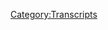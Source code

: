 {{Transcript
    | title         = [[471: August 14-16, 2020]]
    | caption       = [https://knowledgefight.libsyn.com/471-august-14-16-2020 Listen to this episode on Libsyn]
    | episodeNumber = [[471: August 14-16, 2020|471]]
    | length        = 01:59:06
}}

{{MessageBox
    | header     = Warning: Bot Generated Content
    | text       = This transcript was automatically generated by transcription software and likely contains many mistakes and misattributions. Please check the audio for definitive quotes, attribution, and context.
    | image      = N3yvass4myg91.webp
    | imagewidth = 50px
    | id         = warning
}}

{{TranscriptBlock
    | name      = Unknown Speaker
    | timestamp = 00:00:00.000
    | text      = N-N-N-N-N-N-N-Knowledge Fight!
}}

{{TranscriptBlock
    | name      = Unknown Speaker
    | timestamp = 00:00:13.080
    | text      = Damn and Jordan, I am sweating!
}}

{{TranscriptBlock
    | name      = Unknown Speaker
    | timestamp = 00:00:19.760
    | text      = Knowledgefight.com, it's time to pray!
}}

{{TranscriptBlock
    | name      = Unknown Speaker
    | timestamp = 00:00:21.640
    | text      = I have great respect for Knowledgefight.
}}

{{TranscriptBlock
    | name      = Unknown Speaker
    | timestamp = 00:00:24.559
    | text      = Knowledgefight.
}}

{{TranscriptBlock
    | name      = Unknown Speaker
    | timestamp = 00:00:25.559
    | text      = I'm sick of them posing as if they're the good guys, saying we are the bad guys.
}}

{{TranscriptBlock
    | name      = Unknown Speaker
    | timestamp = 00:00:29.839
    | text      = Get ready for a fight.
}}

{{TranscriptBlock
    | name      = Unknown Speaker
    | timestamp = 00:00:31.280
    | text      = Dcodes, get ready for a fight.
}}

{{TranscriptBlock
    | name      = Unknown Speaker
    | timestamp = 00:00:33.799
    | text      = Damn and Jordan, Knowledge fight!
}}

{{TranscriptBlock
    | name      = Unknown Speaker
    | timestamp = 00:00:35.820
    | text      = To keep running.
}}

{{TranscriptBlock
    | name      = Unknown Speaker
    | timestamp = 00:00:39.539
    | text      = Need, need money!
}}

{{TranscriptBlock
    | name      = Unknown Speaker
    | timestamp = 00:00:43.039
    | text      = Andy & Chaz, Andy & Chaz, stop it!
}}

{{TranscriptBlock
    | name      = Unknown Speaker
    | timestamp = 00:00:45.219
    | text      = Andy & Chaz, Andy & Chaz Hi Emily, Andy..
}}

{{TranscriptBlock
    | name      = Unknown Speaker
    | timestamp = 00:00:47.679
    | text      = Andy & Chaz it's time to pray!
}}

{{TranscriptBlock
    | name      = Unknown Speaker
    | timestamp = 00:00:48.679
    | text      = Andy & Chaz were on the air, thank for holding him!
}}

{{TranscriptBlock
    | name      = Unknown Speaker
    | timestamp = 00:00:49.679
    | text      = Hello Alex, I'm a think tank.
}}

{{TranscriptBlock
    | name      = Unknown Speaker
    | timestamp = 00:00:50.840
    | text      = We are please call it I'm a huge fan I love your world!
}}

{{TranscriptBlock
    | name      = Unknown Speaker
    | timestamp = 00:00:53.159
    | text      = Knowledgefight.
}}

{{TranscriptBlock
    | name      = Unknown Speaker
    | timestamp = 00:00:55.159
    | text      = N-N-N-N-N-Knowledgefight.com
}}

{{TranscriptBlock
    | name      = Unknown Speaker
    | timestamp = 00:00:57.039
    | text      = I love you.
}}

{{TranscriptBlock
    | name      = Unknown Speaker
    | timestamp = 00:00:59.039
    | text      = Hey everybody, welcome back to Knowledge Friday, I'm Dan.
}}

{{TranscriptBlock
    | name      = Unknown Speaker
    | timestamp = 00:01:01.039
    | text      = I'm Jordan.
}}

{{TranscriptBlock
    | name      = Unknown Speaker
    | timestamp = 00:01:02.039
    | text      = We're a couple dudes, I can sit around and drink novelty beverages and talk a little bit about Alex Jones.
}}

{{TranscriptBlock
    | name      = Unknown Speaker
    | timestamp = 00:01:06.040
    | text      = Oh indeed we are Dan.
}}

{{TranscriptBlock
    | name      = Unknown Speaker
    | timestamp = 00:01:07.040
    | text      = Jordan.
}}

{{TranscriptBlock
    | name      = Unknown Speaker
    | timestamp = 00:01:08.040
    | text      = Dan!
}}

{{TranscriptBlock
    | name      = Unknown Speaker
    | timestamp = 00:01:09.040
    | text      = Jordan.
}}

{{TranscriptBlock
    | name      = Unknown Speaker
    | timestamp = 00:01:10.040
    | text      = Quick question for you.
}}

{{TranscriptBlock
    | name      = Unknown Speaker
    | timestamp = 00:01:11.040
    | text      = What's your bright spot today?
}}

{{TranscriptBlock
    | name      = Unknown Speaker
    | timestamp = 00:01:12.040
    | text      = Well we are now sitting in new chairs.
}}

{{TranscriptBlock
    | name      = Unknown Speaker
    | timestamp = 00:01:13.040
    | text      = We are sitting in new chairs.
}}

{{TranscriptBlock
    | name      = Unknown Speaker
    | timestamp = 00:01:14.040
    | text      = It's a bright spot for me because I spent so much time in an office chair.
}}

{{TranscriptBlock
    | name      = Unknown Speaker
    | timestamp = 00:01:18.040
    | text      = The old ones that we had were a little bit rickety but you were so kind as to provide us with some new chairs Jordan, so thank you.
}}

{{TranscriptBlock
    | name      = Unknown Speaker
    | timestamp = 00:01:24.040
    | text      = It was a good day.
}}

{{TranscriptBlock
    | name      = Unknown Speaker
    | timestamp = 00:01:25.040
    | text      = I appreciate that very much, my butt.
}}

{{TranscriptBlock
    | name      = Unknown Speaker
    | timestamp = 00:01:27.040
    | text      = Thank you.
}}

{{TranscriptBlock
    | name      = Unknown Speaker
    | timestamp = 00:01:29.040
    | text      = And I guess lower back more importantly, thank you.
}}

{{TranscriptBlock
    | name      = Unknown Speaker
    | timestamp = 00:01:32.040
    | text      = It's intense.
}}

{{TranscriptBlock
    | name      = Unknown Speaker
    | timestamp = 00:01:33.040
    | text      = For someone who spends as much time as any office worker does on a chair, probably more, it's very helpful to have a nice night.
}}

{{TranscriptBlock
    | name      = Unknown Speaker
    | timestamp = 00:01:43.040
    | text      = Most office workers don't have to live, eat, and breathe their job.
}}

{{TranscriptBlock
    | name      = Unknown Speaker
    | timestamp = 00:01:47.040
    | text      = Or actually no, now I feel like you do actually have to do that now.
}}

{{TranscriptBlock
    | name      = Unknown Speaker
    | timestamp = 00:01:51.040
    | text      = Yeah, I didn't really recognize how little support the other chairs had until I sat down in this one.
}}

{{TranscriptBlock
    | name      = Unknown Speaker
    | timestamp = 00:01:58.040
    | text      = Like the ones we had before.
}}

{{TranscriptBlock
    | name      = Unknown Speaker
    | timestamp = 00:01:59.040
    | text      = This is like an actual, I don't know, what does ergonomic mean?
}}

{{TranscriptBlock
    | name      = Unknown Speaker
    | timestamp = 00:02:04.040
    | text      = It contours to you specifically.
}}

{{TranscriptBlock
    | name      = Unknown Speaker
    | timestamp = 00:02:07.040
    | text      = I feel like it might be that.
}}

{{TranscriptBlock
    | name      = Unknown Speaker
    | timestamp = 00:02:09.039
    | text      = So that's my bright spot Jordan, how about you?
}}

{{TranscriptBlock
    | name      = Unknown Speaker
    | timestamp = 00:02:11.039
    | text      = My bright spot is, I just finished Ghosts of Sashima, which is very very good.
}}

{{TranscriptBlock
    | name      = Unknown Speaker
    | timestamp = 00:02:18.039
    | text      = I enjoyed it immensely.
}}

{{TranscriptBlock
    | name      = Unknown Speaker
    | timestamp = 00:02:19.039
    | text      = We all know that.
}}

{{TranscriptBlock
    | name      = Unknown Speaker
    | timestamp = 00:02:20.039
    | text      = It's beautiful.
}}

{{TranscriptBlock
    | name      = Unknown Speaker
    | timestamp = 00:02:21.039
    | text      = We've all read it.
}}

{{TranscriptBlock
    | name      = Unknown Speaker
    | timestamp = 00:02:22.039
    | text      = It's beautiful.
}}

{{TranscriptBlock
    | name      = Unknown Speaker
    | timestamp = 00:02:23.039
    | text      = Or watched it.
}}

{{TranscriptBlock
    | name      = Unknown Speaker
    | timestamp = 00:02:24.039
    | text      = No, it's a video game.
}}

{{TranscriptBlock
    | name      = Unknown Speaker
    | timestamp = 00:02:25.039
    | text      = Oh shit.
}}

{{TranscriptBlock
    | name      = Unknown Speaker
    | timestamp = 00:02:26.039
    | text      = You know the thing everybody knows about.
}}

{{TranscriptBlock
    | name      = Unknown Speaker
    | timestamp = 00:02:29.039
    | text      = I don't know about this.
}}

{{TranscriptBlock
    | name      = Unknown Speaker
    | timestamp = 00:02:30.039
    | text      = What is this?
}}

{{TranscriptBlock
    | name      = Unknown Speaker
    | timestamp = 00:02:31.039
    | text      = No, it's like an open world role playing game.
}}

{{TranscriptBlock
    | name      = Unknown Speaker
    | timestamp = 00:02:34.039
    | text      = Oh, it sounds fun.
}}

{{TranscriptBlock
    | name      = Unknown Speaker
    | timestamp = 00:02:35.039
    | text      = You play as a samurai set during the Mongol invasion of Japan on the island of Sashima.
}}

{{TranscriptBlock
    | name      = Unknown Speaker
    | timestamp = 00:02:41.039
    | text      = And it's basically like a fall of the Bushido code in the face of all this stuff.
}}

{{TranscriptBlock
    | name      = Unknown Speaker
    | timestamp = 00:02:47.039
    | text      = But it's so lovingly rendered a Japanese island.
}}

{{TranscriptBlock
    | name      = Unknown Speaker
    | timestamp = 00:02:52.039
    | text      = It's gorgeous.
}}

{{TranscriptBlock
    | name      = Unknown Speaker
    | timestamp = 00:02:53.039
    | text      = It sounds great.
}}

{{TranscriptBlock
    | name      = Unknown Speaker
    | timestamp = 00:02:54.039
    | text      = It's beautiful.
}}

{{TranscriptBlock
    | name      = Unknown Speaker
    | timestamp = 00:02:55.039
    | text      = Maybe I'll have to give this a try.
}}

{{TranscriptBlock
    | name      = Unknown Speaker
    | timestamp = 00:02:56.039
    | text      = I do like an open world situation.
}}

{{TranscriptBlock
    | name      = Unknown Speaker
    | timestamp = 00:02:58.039
    | text      = Oh yeah.
}}

{{TranscriptBlock
    | name      = Unknown Speaker
    | timestamp = 00:02:59.039
    | text      = If you like Horizon Zero Dawn, you're going to love it.
}}

{{TranscriptBlock
    | name      = Unknown Speaker
    | timestamp = 00:03:01.039
    | text      = Okay.
}}

{{TranscriptBlock
    | name      = Unknown Speaker
    | timestamp = 00:03:02.039
    | text      = Well, you took my recommendation on that.
}}

{{TranscriptBlock
    | name      = Unknown Speaker
    | timestamp = 00:03:03.039
    | text      = Maybe I'll have to take yours on this.
}}

{{TranscriptBlock
    | name      = Unknown Speaker
    | timestamp = 00:03:05.039
    | text      = Passing a football back and forth.
}}

{{TranscriptBlock
    | name      = Unknown Speaker
    | timestamp = 00:03:07.039
    | text      = Indeed.
}}

{{TranscriptBlock
    | name      = Unknown Speaker
    | timestamp = 00:03:08.039
    | text      = So Jordan, today we have got an episode to go over.
}}

{{TranscriptBlock
    | name      = Unknown Speaker
    | timestamp = 00:03:11.039
    | text      = Oh yeah.
}}

{{TranscriptBlock
    | name      = Unknown Speaker
    | timestamp = 00:03:12.039
    | text      = What we got in front of us, right in front of our faces, is a companion piece to our
}}

{{TranscriptBlock
    | name      = Unknown Speaker
    | timestamp = 00:03:17.039
    | text      = Monday episode.
}}

{{TranscriptBlock
    | name      = Unknown Speaker
    | timestamp = 00:03:18.039
    | text      = Oh no.
}}

{{TranscriptBlock
    | name      = Unknown Speaker
    | timestamp = 00:03:19.039
    | text      = On Monday we went over the very tragically flawed documentary that Millie Weaver put
}}

{{TranscriptBlock
    | name      = Unknown Speaker
    | timestamp = 00:03:26.039
    | text      = out right after she got arrested.
}}

{{TranscriptBlock
    | name      = Unknown Speaker
    | timestamp = 00:03:27.039
    | text      = I think you mean dangerous and arrestable offense of a documentary.
}}

{{TranscriptBlock
    | name      = Unknown Speaker
    | timestamp = 00:03:32.039
    | text      = No, I don't think it's arrestable of an offense because I think that I would say that most
}}

{{TranscriptBlock
    | name      = Unknown Speaker
    | timestamp = 00:03:36.039
    | text      = of the people who got shit thrown at them are public figures.
}}

{{TranscriptBlock
    | name      = Unknown Speaker
    | timestamp = 00:03:39.039
    | text      = Yeah, they'll be fine.
}}

{{TranscriptBlock
    | name      = Unknown Speaker
    | timestamp = 00:03:40.039
    | text      = And maybe they wouldn't be able to reach the standard of actual malice.
}}

{{TranscriptBlock
    | name      = Unknown Speaker
    | timestamp = 00:03:44.039
    | text      = I meant it was so bad it's an arrestable offense.
}}

{{TranscriptBlock
    | name      = Unknown Speaker
    | timestamp = 00:03:47.039
    | text      = Oh, I think we discussed it was a crime against taste.
}}

{{TranscriptBlock
    | name      = Unknown Speaker
    | timestamp = 00:03:50.039
    | text      = Certainly a crime against my time.
}}

{{TranscriptBlock
    | name      = Unknown Speaker
    | timestamp = 00:03:53.039
    | text      = And I'd like to apologize to the listeners that it was that long.
}}

{{TranscriptBlock
    | name      = Unknown Speaker
    | timestamp = 00:03:59.039
    | text      = We do a documentary right, Dan.
}}

{{TranscriptBlock
    | name      = Unknown Speaker
    | timestamp = 00:04:02.039
    | text      = Oh, do we?
}}

{{TranscriptBlock
    | name      = Unknown Speaker
    | timestamp = 00:04:04.039
    | text      = Well, we did that for Monday and in doing so we had to leave aside the Alex Jones end
}}

{{TranscriptBlock
    | name      = Unknown Speaker
    | timestamp = 00:04:10.039
    | text      = of this.
}}

{{TranscriptBlock
    | name      = Unknown Speaker
    | timestamp = 00:04:11.039
    | text      = Yes.
}}

{{TranscriptBlock
    | name      = Unknown Speaker
    | timestamp = 00:04:12.039
    | text      = Because Millie Weaver is an Infowars, I mean I would describe her as an employee, but Alex
}}

{{TranscriptBlock
    | name      = Unknown Speaker
    | timestamp = 00:04:16.040
    | text      = certainly won't now.
}}

{{TranscriptBlock
    | name      = Unknown Speaker
    | timestamp = 00:04:18.040
    | text      = We'll get to that in a little bit.
}}

{{TranscriptBlock
    | name      = Unknown Speaker
    | timestamp = 00:04:20.040
    | text      = Oh wow, she's disowned.
}}

{{TranscriptBlock
    | name      = Unknown Speaker
    | timestamp = 00:04:22.040
    | text      = She got disowned.
}}

{{TranscriptBlock
    | name      = Unknown Speaker
    | timestamp = 00:04:24.040
    | text      = We will see over the course of this episode that Alex makes a very serious point of pointing
}}

{{TranscriptBlock
    | name      = Unknown Speaker
    | timestamp = 00:04:30.040
    | text      = out that she does not work there.
}}

{{TranscriptBlock
    | name      = Unknown Speaker
    | timestamp = 00:04:32.040
    | text      = She is an independent contractor and she does whatever she wants.
}}

{{TranscriptBlock
    | name      = Unknown Speaker
    | timestamp = 00:04:35.040
    | text      = I didn't tell her to do shit.
}}

{{TranscriptBlock
    | name      = Unknown Speaker
    | timestamp = 00:04:37.040
    | text      = So Alex might be throwing her under the bus a little bit.
}}

{{TranscriptBlock
    | name      = Unknown Speaker
    | timestamp = 00:04:40.040
    | text      = All right.
}}

{{TranscriptBlock
    | name      = Unknown Speaker
    | timestamp = 00:04:41.040
    | text      = Good day.
}}

{{TranscriptBlock
    | name      = Unknown Speaker
    | timestamp = 00:04:42.040
    | text      = Yeah, so it's important to see how Alex responds to something like this because obviously it's
}}

{{TranscriptBlock
    | name      = Unknown Speaker
    | timestamp = 00:04:50.040
    | text      = a close associate of his who's worked, I don't know, technically or not, she's worked at
}}

{{TranscriptBlock
    | name      = Unknown Speaker
    | timestamp = 00:04:56.040
    | text      = Infowars for years.
}}

{{TranscriptBlock
    | name      = Unknown Speaker
    | timestamp = 00:04:57.040
    | text      = She's done reports for them forever and she got arrested for a reason and in the midst
}}

{{TranscriptBlock
    | name      = Unknown Speaker
    | timestamp = 00:05:04.040
    | text      = of that she has put out a documentary and quotes, scare quotes around that.
}}

{{TranscriptBlock
    | name      = Unknown Speaker
    | timestamp = 00:05:11.040
    | text      = Alex hasn't seen it when she gets arrested.
}}

{{TranscriptBlock
    | name      = Unknown Speaker
    | timestamp = 00:05:13.040
    | text      = Of course not.
}}

{{TranscriptBlock
    | name      = Unknown Speaker
    | timestamp = 00:05:14.040
    | text      = He has no idea what's in it.
}}

{{TranscriptBlock
    | name      = Unknown Speaker
    | timestamp = 00:05:15.040
    | text      = Why would he?
}}

{{TranscriptBlock
    | name      = Unknown Speaker
    | timestamp = 00:05:16.040
    | text      = He is caught on his fucking back foot so badly.
}}

{{TranscriptBlock
    | name      = Unknown Speaker
    | timestamp = 00:05:21.040
    | text      = Oh man.
}}

{{TranscriptBlock
    | name      = Unknown Speaker
    | timestamp = 00:05:22.040
    | text      = It's this...
}}

{{TranscriptBlock
    | name      = Unknown Speaker
    | timestamp = 00:05:23.040
    | text      = Because he has to, or he has a couple of choices.
}}

{{TranscriptBlock
    | name      = Unknown Speaker
    | timestamp = 00:05:27.040
    | text      = One, he can go all in on the conspiracy.
}}

{{TranscriptBlock
    | name      = Unknown Speaker
    | timestamp = 00:05:30.040
    | text      = Sure.
}}

{{TranscriptBlock
    | name      = Unknown Speaker
    | timestamp = 00:05:31.040
    | text      = Not having seen the documentary, it could be an hour and 20 of him being shit on the
}}

{{TranscriptBlock
    | name      = Unknown Speaker
    | timestamp = 00:05:37.040
    | text      = whole time.
}}

{{TranscriptBlock
    | name      = Unknown Speaker
    | timestamp = 00:05:38.040
    | text      = He doesn't know.
}}

{{TranscriptBlock
    | name      = Unknown Speaker
    | timestamp = 00:05:39.040
    | text      = That is an option.
}}

{{TranscriptBlock
    | name      = Unknown Speaker
    | timestamp = 00:05:40.040
    | text      = Or two, he can be like, I don't know what the fuck is going on.
}}

{{TranscriptBlock
    | name      = Unknown Speaker
    | timestamp = 00:05:43.040
    | text      = I've never met this person before.
}}

{{TranscriptBlock
    | name      = Unknown Speaker
    | timestamp = 00:05:45.040
    | text      = Like the politician taking drug money.
}}

{{TranscriptBlock
    | name      = Unknown Speaker
    | timestamp = 00:05:47.040
    | text      = Yeah.
}}

{{TranscriptBlock
    | name      = Unknown Speaker
    | timestamp = 00:05:48.040
    | text      = I've never, whoa, I'll give that back any moment.
}}

{{TranscriptBlock
    | name      = Unknown Speaker
    | timestamp = 00:05:50.040
    | text      = He doesn't really go either of those routes, but this was really funny.
}}

{{TranscriptBlock
    | name      = Unknown Speaker
    | timestamp = 00:05:55.040
    | text      = This weekend's Alex Jones coverage.
}}

{{TranscriptBlock
    | name      = Unknown Speaker
    | timestamp = 00:05:59.040
    | text      = So we're going to be talking about Friday, a little video we put out on Saturday, and
}}

{{TranscriptBlock
    | name      = Unknown Speaker
    | timestamp = 00:06:03.040
    | text      = then Sunday's show.
}}

{{TranscriptBlock
    | name      = Unknown Speaker
    | timestamp = 00:06:04.040
    | text      = So that's the 14th through the 15th, 2020 of August.
}}

{{TranscriptBlock
    | name      = Unknown Speaker
    | timestamp = 00:06:07.040
    | text      = I'm Dan.
}}

{{TranscriptBlock
    | name      = Unknown Speaker
    | timestamp = 00:06:08.040
    | text      = This is August.
}}

{{TranscriptBlock
    | name      = Unknown Speaker
    | timestamp = 00:06:09.040
    | text      = All right.
}}

{{TranscriptBlock
    | name      = Unknown Speaker
    | timestamp = 00:06:10.040
    | text      = Nice.
}}

{{TranscriptBlock
    | name      = Unknown Speaker
    | timestamp = 00:06:11.040
    | text      = That's why I went nice.
}}

{{TranscriptBlock
    | name      = Unknown Speaker
    | timestamp = 00:06:12.040
    | text      = We'll get down to business on this episode here in a second, but first Jordan, let's
}}

{{TranscriptBlock
    | name      = Unknown Speaker
    | timestamp = 00:06:15.040
    | text      = take a moment to say thank you to some folks who have signed up and are supporting the
}}

{{TranscriptBlock
    | name      = Unknown Speaker
    | timestamp = 00:06:18.040
    | text      = show.
}}

{{TranscriptBlock
    | name      = Unknown Speaker
    | timestamp = 00:06:19.040
    | text      = Yeah, let's do it.
}}

{{TranscriptBlock
    | name      = Unknown Speaker
    | timestamp = 00:06:20.040
    | text      = Yeah.
}}

{{TranscriptBlock
    | name      = Unknown Speaker
    | timestamp = 00:06:21.040
    | text      = So first Ray T. Thank you so much.
}}

{{TranscriptBlock
    | name      = Unknown Speaker
    | timestamp = 00:06:22.040
    | text      = You are now policy wonk.
}}

{{TranscriptBlock
    | name      = Unknown Speaker
    | timestamp = 00:06:23.040
    | text      = I'm a policy wonk.
}}

{{TranscriptBlock
    | name      = Unknown Speaker
    | timestamp = 00:06:24.040
    | text      = Thank you Ray.
}}

{{TranscriptBlock
    | name      = Unknown Speaker
    | timestamp = 00:06:25.040
    | text      = Next Charlie P. Thank you so much.
}}

{{TranscriptBlock
    | name      = Unknown Speaker
    | timestamp = 00:06:26.040
    | text      = You are now policy wonk.
}}

{{TranscriptBlock
    | name      = Unknown Speaker
    | timestamp = 00:06:27.040
    | text      = I'm a policy wonk.
}}

{{TranscriptBlock
    | name      = Unknown Speaker
    | timestamp = 00:06:28.040
    | text      = Thanks Charlie.
}}

{{TranscriptBlock
    | name      = Unknown Speaker
    | timestamp = 00:06:29.040
    | text      = Thank you.
}}

{{TranscriptBlock
    | name      = Unknown Speaker
    | timestamp = 00:06:30.040
    | text      = Next Terry in 3D.
}}

{{TranscriptBlock
    | name      = Unknown Speaker
    | timestamp = 00:06:31.040
    | text      = Thank you so much.
}}

{{TranscriptBlock
    | name      = Unknown Speaker
    | timestamp = 00:06:32.040
    | text      = You are now a policy wonk.
}}

{{TranscriptBlock
    | name      = Unknown Speaker
    | timestamp = 00:06:33.040
    | text      = I'm a policy wonk.
}}

{{TranscriptBlock
    | name      = Unknown Speaker
    | timestamp = 00:06:34.060
    | text      = Thank you very much.
}}

{{TranscriptBlock
    | name      = Unknown Speaker
    | timestamp = 00:06:35.100
    | text      = Thank you, Terry.
}}

{{TranscriptBlock
    | name      = Unknown Speaker
    | timestamp = 00:06:36.100
    | text      = Thank you.
}}

{{TranscriptBlock
    | name      = Unknown Speaker
    | timestamp = 00:06:37.100
    | text      = Very much.
}}

{{TranscriptBlock
    | name      = Unknown Speaker
    | timestamp = 00:06:38.100
    | text      = Oh no, no.
}}

{{TranscriptBlock
    | name      = Unknown Speaker
    | timestamp = 00:06:39.100
    | text      = Okay.
}}

{{TranscriptBlock
    | name      = Unknown Speaker
    | timestamp = 00:06:40.100
    | text      = I'll see myself.
}}

{{TranscriptBlock
    | name      = Unknown Speaker
    | timestamp = 00:06:41.100
    | text      = No, you say than.
}}

{{TranscriptBlock
    | name      = Unknown Speaker
    | timestamp = 00:06:42.100
    | text      = Next.
}}

{{TranscriptBlock
    | name      = Unknown Speaker
    | timestamp = 00:06:43.100
    | text      = Michael P. Thank you so much.
}}

{{TranscriptBlock
    | name      = Unknown Speaker
    | timestamp = 00:06:44.100
    | text      = You are now a policy wonk.
}}

{{TranscriptBlock
    | name      = Unknown Speaker
    | timestamp = 00:06:45.100
    | text      = I'm a policy wonk.
}}

{{TranscriptBlock
    | name      = Unknown Speaker
    | timestamp = 00:06:46.100
    | text      = Thanks Michael.
}}

{{TranscriptBlock
    | name      = Unknown Speaker
    | timestamp = 00:06:47.100
    | text      = Thank you.
}}

{{TranscriptBlock
    | name      = Unknown Speaker
    | timestamp = 00:06:48.100
    | text      = I'm a policy wonk.
}}

{{TranscriptBlock
    | name      = Unknown Speaker
    | timestamp = 00:06:49.100
    | text      = Thanks, Bjorn!
}}

{{TranscriptBlock
    | name      = Unknown Speaker
    | timestamp = 00:06:50.100
    | text      = Thank you.
}}

{{TranscriptBlock
    | name      = Unknown Speaker
    | timestamp = 00:06:51.100
    | text      = Next, Candace B. Thank you so much.
}}

{{TranscriptBlock
    | name      = Unknown Speaker
    | timestamp = 00:06:52.100
    | text      = You are now a policy wonk.
}}

{{TranscriptBlock
    | name      = Unknown Speaker
    | timestamp = 00:06:53.100
    | text      = I'm a policy wonk.
}}

{{TranscriptBlock
    | name      = Unknown Speaker
    | timestamp = 00:06:54.100
    | text      = Thank you very much, Candace.
}}

{{TranscriptBlock
    | name      = Unknown Speaker
    | timestamp = 00:06:55.100
    | text      = Thank you.
}}

{{TranscriptBlock
    | name      = Unknown Speaker
    | timestamp = 00:06:56.100
    | text      = Next, Jordan is my spirit animal.
}}

{{TranscriptBlock
    | name      = Unknown Speaker
    | timestamp = 00:06:57.100
    | text      = All one word.
}}

{{TranscriptBlock
    | name      = Unknown Speaker
    | timestamp = 00:06:58.100
    | text      = Thank you so much.
}}

{{TranscriptBlock
    | name      = Unknown Speaker
    | timestamp = 00:06:59.100
    | text      = You are now a policy wonk.
}}

{{TranscriptBlock
    | name      = Unknown Speaker
    | timestamp = 00:07:00.100
    | text      = I'm a policy wonk.
}}

{{TranscriptBlock
    | name      = Unknown Speaker
    | timestamp = 00:07:01.100
    | text      = Thank you very much.
}}

{{TranscriptBlock
    | name      = Unknown Speaker
    | timestamp = 00:07:02.100
    | text      = Jordan is my spirit animal.
}}

{{TranscriptBlock
    | name      = Unknown Speaker
    | timestamp = 00:07:03.100
    | text      = To the person who wrote that down.
}}

{{TranscriptBlock
    | name      = Unknown Speaker
    | timestamp = 00:07:06.100
    | text      = Next, finally, Alan T. Thank you so much.
}}

{{TranscriptBlock
    | name      = Unknown Speaker
    | timestamp = 00:07:08.100
    | text      = You are now a policy wonk.
}}

{{TranscriptBlock
    | name      = Unknown Speaker
    | timestamp = 00:07:09.100
    | text      = I'm a policy wonk.
}}

{{TranscriptBlock
    | name      = Unknown Speaker
    | timestamp = 00:07:10.100
    | text      = Thank you very much, Alan.
}}

{{TranscriptBlock
    | name      = Unknown Speaker
    | timestamp = 00:07:11.100
    | text      = If you're out there listening and you're thinking, hey, I enjoy the show, I'd like to support
}}

{{TranscriptBlock
    | name      = Unknown Speaker
    | timestamp = 00:07:14.100
    | text      = what these gents do, you can do that by going to our website, knowledgefight.com, clicking
}}

{{TranscriptBlock
    | name      = Unknown Speaker
    | timestamp = 00:07:18.100
    | text      = the button to support the show, or you can take that generosity and gesture towards Jordan
}}

{{TranscriptBlock
    | name      = Unknown Speaker
    | timestamp = 00:07:27.100
    | text      = after not having a thought real quick.
}}

{{TranscriptBlock
    | name      = Unknown Speaker
    | timestamp = 00:07:29.100
    | text      = And then take it back.
}}

{{TranscriptBlock
    | name      = Unknown Speaker
    | timestamp = 00:07:30.100
    | text      = And then take it back.
}}

{{TranscriptBlock
    | name      = Unknown Speaker
    | timestamp = 00:07:31.100
    | text      = Take the gesture back.
}}

{{TranscriptBlock
    | name      = Unknown Speaker
    | timestamp = 00:07:32.100
    | text      = And then take that generosity and build an aqueduct system through a medieval town.
}}

{{TranscriptBlock
    | name      = Unknown Speaker
    | timestamp = 00:07:37.100
    | text      = Roman aqueduct system, I imagine.
}}

{{TranscriptBlock
    | name      = Unknown Speaker
    | timestamp = 00:07:39.100
    | text      = Yes, absolutely.
}}

{{TranscriptBlock
    | name      = Unknown Speaker
    | timestamp = 00:07:40.100
    | text      = And then make a little tiny boat.
}}

{{TranscriptBlock
    | name      = Unknown Speaker
    | timestamp = 00:07:41.100
    | text      = Okay.
}}

{{TranscriptBlock
    | name      = Unknown Speaker
    | timestamp = 00:07:42.100
    | text      = Little tiny boat.
}}

{{TranscriptBlock
    | name      = Unknown Speaker
    | timestamp = 00:07:43.100
    | text      = Put that generosity in the boat.
}}

{{TranscriptBlock
    | name      = Unknown Speaker
    | timestamp = 00:07:44.100
    | text      = All right.
}}

{{TranscriptBlock
    | name      = Unknown Speaker
    | timestamp = 00:07:45.100
    | text      = Flow it down that aqueduct.
}}

{{TranscriptBlock
    | name      = Unknown Speaker
    | timestamp = 00:07:46.100
    | text      = Okay.
}}

{{TranscriptBlock
    | name      = Unknown Speaker
    | timestamp = 00:07:47.100
    | text      = All the way to a charity in your area, in your area that helps people.
}}

{{TranscriptBlock
    | name      = Unknown Speaker
    | timestamp = 00:07:49.100
    | text      = You landed it.
}}

{{TranscriptBlock
    | name      = Unknown Speaker
    | timestamp = 00:07:50.100
    | text      = You landed it right.
}}

{{TranscriptBlock
    | name      = Unknown Speaker
    | timestamp = 00:07:51.100
    | text      = I don't know why I took it back from you.
}}

{{TranscriptBlock
    | name      = Unknown Speaker
    | timestamp = 00:07:53.100
    | text      = I don't know why you took it back.
}}

{{TranscriptBlock
    | name      = Unknown Speaker
    | timestamp = 00:07:54.100
    | text      = I could have left you out to try.
}}

{{TranscriptBlock
    | name      = Unknown Speaker
    | timestamp = 00:07:55.100
    | text      = I was going to go for something.
}}

{{TranscriptBlock
    | name      = Unknown Speaker
    | timestamp = 00:07:57.100
    | text      = I took a swing and I tried.
}}

{{TranscriptBlock
    | name      = Unknown Speaker
    | timestamp = 00:07:59.100
    | text      = So, Jordan, today, first of all, I'd like to issue a little correction.
}}

{{TranscriptBlock
    | name      = Unknown Speaker
    | timestamp = 00:08:04.100
    | text      = I mispronounced some stuff on our Monday episode.
}}

{{TranscriptBlock
    | name      = Unknown Speaker
    | timestamp = 00:08:08.100
    | text      = Apparently, it's my knot instead of my note.
}}

{{TranscriptBlock
    | name      = Unknown Speaker
    | timestamp = 00:08:11.100
    | text      = Okay.
}}

{{TranscriptBlock
    | name      = Unknown Speaker
    | timestamp = 00:08:12.100
    | text      = I'm going to go to the city of North Dakota.
}}

{{TranscriptBlock
    | name      = Unknown Speaker
    | timestamp = 00:08:13.100
    | text      = All right.
}}

{{TranscriptBlock
    | name      = Unknown Speaker
    | timestamp = 00:08:14.100
    | text      = Anyway, Jordan, we got a little thing real quick.
}}

{{TranscriptBlock
    | name      = Unknown Speaker
    | timestamp = 00:08:18.100
    | text      = Before we get into today's episode, we have to take a look at the mail bags.
}}

{{TranscriptBlock
    | name      = Unknown Speaker
    | timestamp = 00:08:21.100
    | text      = All right.
}}

{{TranscriptBlock
    | name      = Unknown Speaker
    | timestamp = 00:08:22.100
    | text      = Recently, you mentioned that you were a gigantic fan of chunky peanut butter.
}}

{{TranscriptBlock
    | name      = Unknown Speaker
    | timestamp = 00:08:26.100
    | text      = I had hot takes regarding peanut butter.
}}

{{TranscriptBlock
    | name      = Unknown Speaker
    | timestamp = 00:08:28.100
    | text      = And butters of other sorts.
}}

{{TranscriptBlock
    | name      = Unknown Speaker
    | timestamp = 00:08:29.100
    | text      = And peanut butter of all times.
}}

{{TranscriptBlock
    | name      = Unknown Speaker
    | timestamp = 00:08:31.100
    | text      = You apparently struck a chord with the secret no-name walk.
}}

{{TranscriptBlock
    | name      = Unknown Speaker
    | timestamp = 00:08:34.100
    | text      = All right.
}}

{{TranscriptBlock
    | name      = Unknown Speaker
    | timestamp = 00:08:35.100
    | text      = I don't know if I looked in the bag yet.
}}

{{TranscriptBlock
    | name      = Unknown Speaker
    | timestamp = 00:08:36.100
    | text      = All right.
}}

{{TranscriptBlock
    | name      = Unknown Speaker
    | timestamp = 00:08:37.100
    | text      = Okay.
}}

{{TranscriptBlock
    | name      = Unknown Speaker
    | timestamp = 00:08:38.100
    | text      = But we got a note here.
}}

{{TranscriptBlock
    | name      = Unknown Speaker
    | timestamp = 00:08:39.100
    | text      = We thought Jordan, in parentheses, and Dan, might try these alternative butters.
}}

{{TranscriptBlock
    | name      = Unknown Speaker
    | timestamp = 00:08:43.100
    | text      = I eat the light blue packet all the time, which is vanilla almond butter.
}}

{{TranscriptBlock
    | name      = Unknown Speaker
    | timestamp = 00:08:47.100
    | text      = Yes.
}}

{{TranscriptBlock
    | name      = Unknown Speaker
    | timestamp = 00:08:48.100
    | text      = Only sweetened with dates.
}}

{{TranscriptBlock
    | name      = Unknown Speaker
    | timestamp = 00:08:49.100
    | text      = All right.
}}

{{TranscriptBlock
    | name      = Unknown Speaker
    | timestamp = 00:08:50.100
    | text      = You spoke disparagingly of almond butter.
}}

{{TranscriptBlock
    | name      = Unknown Speaker
    | timestamp = 00:08:52.100
    | text      = Yes.
}}

{{TranscriptBlock
    | name      = Unknown Speaker
    | timestamp = 00:08:53.100
    | text      = And now, you must try secret no-name wonks of vanilla almond butter.
}}

{{TranscriptBlock
    | name      = Unknown Speaker
    | timestamp = 00:08:58.100
    | text      = All right.
}}

{{TranscriptBlock
    | name      = Unknown Speaker
    | timestamp = 00:08:59.100
    | text      = And we will see if you could put your...
}}

{{TranscriptBlock
    | name      = Unknown Speaker
    | timestamp = 00:09:01.100
    | text      = Let's see if you're really...
}}

{{TranscriptBlock
    | name      = Unknown Speaker
    | timestamp = 00:09:02.100
    | text      = You made this up to keep me quiet for the rest of the show, as I like...
}}

{{TranscriptBlock
    | name      = Unknown Speaker
    | timestamp = 00:09:06.100
    | text      = No.
}}

{{TranscriptBlock
    | name      = Unknown Speaker
    | timestamp = 00:09:07.100
    | text      = No.
}}

{{TranscriptBlock
    | name      = Unknown Speaker
    | timestamp = 00:09:08.100
    | text      = This is good peanut butter.
}}

{{TranscriptBlock
    | name      = Unknown Speaker
    | timestamp = 00:09:09.100
    | text      = As somebody who is in the audio field, I know that eating is disgusting on a mic.
}}

{{TranscriptBlock
    | name      = Unknown Speaker
    | timestamp = 00:09:15.100
    | text      = But the only thing grosser is probably the idea of someone eating peanut butter on a mic.
}}

{{TranscriptBlock
    | name      = Unknown Speaker
    | timestamp = 00:09:20.100
    | text      = It's not like trying to get a horse to talk.
}}

{{TranscriptBlock
    | name      = Unknown Speaker
    | timestamp = 00:09:23.100
    | text      = That's not...
}}

{{TranscriptBlock
    | name      = Unknown Speaker
    | timestamp = 00:09:24.100
    | text      = Oh, shit.
}}

{{TranscriptBlock
    | name      = Unknown Speaker
    | timestamp = 00:09:25.100
    | text      = Oh, damn.
}}

{{TranscriptBlock
    | name      = Unknown Speaker
    | timestamp = 00:09:26.100
    | text      = Ow.
}}

{{TranscriptBlock
    | name      = Unknown Speaker
    | timestamp = 00:09:27.100
    | text      = That's on my shoe.
}}

{{TranscriptBlock
    | name      = Unknown Speaker
    | timestamp = 00:09:28.100
    | text      = Oh, no.
}}

{{TranscriptBlock
    | name      = Unknown Speaker
    | timestamp = 00:09:29.100
    | text      = This is a disaster.
}}

{{TranscriptBlock
    | name      = Unknown Speaker
    | timestamp = 00:09:30.100
    | text      = All right.
}}

{{TranscriptBlock
    | name      = Unknown Speaker
    | timestamp = 00:09:31.100
    | text      = You're giving it a try.
}}

{{TranscriptBlock
    | name      = Unknown Speaker
    | timestamp = 00:09:32.100
    | text      = I'll get you a paper towel.
}}

{{TranscriptBlock
    | name      = Unknown Speaker
    | timestamp = 00:09:34.100
    | text      = Well, that was pretty good.
}}

{{TranscriptBlock
    | name      = Unknown Speaker
    | timestamp = 00:09:37.100
    | text      = You jerk.
}}

{{TranscriptBlock
    | name      = Unknown Speaker
    | timestamp = 00:09:38.100
    | text      = I don't know what you want me to say.
}}

{{TranscriptBlock
    | name      = Unknown Speaker
    | timestamp = 00:09:41.100
    | text      = All right.
}}

{{TranscriptBlock
    | name      = Unknown Speaker
    | timestamp = 00:09:42.100
    | text      = Let's see.
}}

{{TranscriptBlock
    | name      = Unknown Speaker
    | timestamp = 00:09:43.100
    | text      = All this tough talk.
}}

{{TranscriptBlock
    | name      = Unknown Speaker
    | timestamp = 00:09:44.100
    | text      = Look, it's runny.
}}

{{TranscriptBlock
    | name      = Unknown Speaker
    | timestamp = 00:09:45.100
    | text      = It doesn't...
}}

{{TranscriptBlock
    | name      = Unknown Speaker
    | timestamp = 00:09:46.100
    | text      = It has a terrible aftertaste.
}}

{{TranscriptBlock
    | name      = Unknown Speaker
    | timestamp = 00:09:47.100
    | text      = You didn't mix it up well enough.
}}

{{TranscriptBlock
    | name      = Unknown Speaker
    | timestamp = 00:09:49.100
    | text      = I didn't mix it up well enough.
}}

{{TranscriptBlock
    | name      = Unknown Speaker
    | timestamp = 00:09:51.100
    | text      = Yeah, I suppose that's probably...
}}

{{TranscriptBlock
    | name      = Unknown Speaker
    | timestamp = 00:09:52.100
    | text      = That's why it spilled on your shoe.
}}

{{TranscriptBlock
    | name      = Unknown Speaker
    | timestamp = 00:09:53.100
    | text      = That's why it's runny.
}}

{{TranscriptBlock
    | name      = Unknown Speaker
    | timestamp = 00:09:54.100
    | text      = Yeah.
}}

{{TranscriptBlock
    | name      = Unknown Speaker
    | timestamp = 00:09:55.100
    | text      = I would imagine so.
}}

{{TranscriptBlock
    | name      = Unknown Speaker
    | timestamp = 00:09:56.100
    | text      = Look, I'm not saying I'm blameless in the execution of this taste.
}}

{{TranscriptBlock
    | name      = Unknown Speaker
    | timestamp = 00:09:58.100
    | text      = I feel like your immediate response to it was, it's all right.
}}

{{TranscriptBlock
    | name      = Unknown Speaker
    | timestamp = 00:10:01.100
    | text      = I think you might like almond butter.
}}

{{TranscriptBlock
    | name      = Unknown Speaker
    | timestamp = 00:10:02.100
    | text      = I think you're being unfair.
}}

{{TranscriptBlock
    | name      = Unknown Speaker
    | timestamp = 00:10:03.100
    | text      = I kept it going.
}}

{{TranscriptBlock
    | name      = Unknown Speaker
    | timestamp = 00:10:04.100
    | text      = It's not good.
}}

{{TranscriptBlock
    | name      = Unknown Speaker
    | timestamp = 00:10:05.100
    | text      = You got a pro peanut bias, and I don't approve of it.
}}

{{TranscriptBlock
    | name      = Unknown Speaker
    | timestamp = 00:10:08.100
    | text      = I love the...
}}

{{TranscriptBlock
    | name      = Unknown Speaker
    | timestamp = 00:10:09.100
    | text      = It's the texture, Dan.
}}

{{TranscriptBlock
    | name      = Unknown Speaker
    | timestamp = 00:10:10.100
    | text      = You got to get a crunch.
}}

{{TranscriptBlock
    | name      = Unknown Speaker
    | timestamp = 00:10:11.100
    | text      = It is nice.
}}

{{TranscriptBlock
    | name      = Unknown Speaker
    | timestamp = 00:10:12.100
    | text      = I don't actually...
}}

{{TranscriptBlock
    | name      = Unknown Speaker
    | timestamp = 00:10:13.100
    | text      = I like a creamy smooth peanut butter.
}}

{{TranscriptBlock
    | name      = Unknown Speaker
    | timestamp = 00:10:14.100
    | text      = You people.
}}

{{TranscriptBlock
    | name      = Unknown Speaker
    | timestamp = 00:10:16.100
    | text      = So we have some phone calls, but we're going to get to those at the end of the episode.
}}

{{TranscriptBlock
    | name      = Unknown Speaker
    | timestamp = 00:10:20.100
    | text      = I decided we should move phone calls to the end of the episode, so as to not make a ridiculously
}}

{{TranscriptBlock
    | name      = Unknown Speaker
    | timestamp = 00:10:24.539
    | text      = long opening.
}}

{{TranscriptBlock
    | name      = Unknown Speaker
    | timestamp = 00:10:25.539
    | text      = Intro?
}}

{{TranscriptBlock
    | name      = Unknown Speaker
    | timestamp = 00:10:26.539
    | text      = Yeah.
}}

{{TranscriptBlock
    | name      = Unknown Speaker
    | timestamp = 00:10:27.539
    | text      = Like the one that we've just engaged in?
}}

{{TranscriptBlock
    | name      = Unknown Speaker
    | timestamp = 00:10:28.539
    | text      = No, this isn't too long.
}}

{{TranscriptBlock
    | name      = Unknown Speaker
    | timestamp = 00:10:29.539
    | text      = Oh, okay.
}}

{{TranscriptBlock
    | name      = Unknown Speaker
    | timestamp = 00:10:30.539
    | text      = It's long-ish.
}}

{{TranscriptBlock
    | name      = Unknown Speaker
    | timestamp = 00:10:31.539
    | text      = Anyway, here's an out of context drop from today's show.
}}

{{TranscriptBlock
    | name      = Unknown Speaker
    | timestamp = 00:10:33.940
    | text      = Shadowgate is the gate of all gates.
}}

{{TranscriptBlock
    | name      = Unknown Speaker
    | timestamp = 00:10:39.980
    | text      = Sight unseen.
}}

{{TranscriptBlock
    | name      = Unknown Speaker
    | timestamp = 00:10:40.980
    | text      = Has not seen it at all.
}}

{{TranscriptBlock
    | name      = Unknown Speaker
    | timestamp = 00:10:43.200
    | text      = So he is going to dip his toe into liking it.
}}

{{TranscriptBlock
    | name      = Unknown Speaker
    | timestamp = 00:10:45.500
    | text      = Oh yeah.
}}

{{TranscriptBlock
    | name      = Unknown Speaker
    | timestamp = 00:10:46.500
    | text      = Oh yeah.
}}

{{TranscriptBlock
    | name      = Unknown Speaker
    | timestamp = 00:10:47.500
    | text      = I mean, he has to.
}}

{{TranscriptBlock
    | name      = Unknown Speaker
    | timestamp = 00:10:48.500
    | text      = Yeah.
}}

{{TranscriptBlock
    | name      = Unknown Speaker
    | timestamp = 00:10:49.500
    | text      = Well, yeah.
}}

{{TranscriptBlock
    | name      = Unknown Speaker
    | timestamp = 00:10:50.500
    | text      = At first.
}}

{{TranscriptBlock
    | name      = Unknown Speaker
    | timestamp = 00:10:51.500
    | text      = The gate of all gates.
}}

{{TranscriptBlock
    | name      = Unknown Speaker
    | timestamp = 00:10:52.500
    | text      = The gate of all gates.
}}

{{TranscriptBlock
    | name      = Unknown Speaker
    | timestamp = 00:10:53.500
    | text      = Oh boy.
}}

{{TranscriptBlock
    | name      = Unknown Speaker
    | timestamp = 00:10:54.500
    | text      = It's the ninth gate.
}}

{{TranscriptBlock
    | name      = Unknown Speaker
    | timestamp = 00:10:55.500
    | text      = Starring Johnny Depp.
}}

{{TranscriptBlock
    | name      = Unknown Speaker
    | timestamp = 00:10:56.500
    | text      = Which gates does it out gate?
}}

{{TranscriptBlock
    | name      = Unknown Speaker
    | timestamp = 00:10:57.940
    | text      = Bill.
}}

{{TranscriptBlock
    | name      = Unknown Speaker
    | timestamp = 00:10:58.940
    | text      = Okay.
}}

{{TranscriptBlock
    | name      = Unknown Speaker
    | timestamp = 00:10:59.940
    | text      = The ninth.
}}

{{TranscriptBlock
    | name      = Unknown Speaker
    | timestamp = 00:11:00.940
    | text      = All right.
}}

{{TranscriptBlock
    | name      = Unknown Speaker
    | timestamp = 00:11:01.940
    | text      = Star.
}}

{{TranscriptBlock
    | name      = Unknown Speaker
    | timestamp = 00:11:02.940
    | text      = All right.
}}

{{TranscriptBlock
    | name      = Unknown Speaker
    | timestamp = 00:11:03.940
    | text      = A lot of people posted about the old Nintendo game, Shadowgate.
}}

{{TranscriptBlock
    | name      = Unknown Speaker
    | timestamp = 00:11:07.779
    | text      = There's that.
}}

{{TranscriptBlock
    | name      = Unknown Speaker
    | timestamp = 00:11:08.779
    | text      = Probably outgates that.
}}

{{TranscriptBlock
    | name      = Unknown Speaker
    | timestamp = 00:11:09.779
    | text      = Well, that's two gates, so it is technically the gate of all gates amongst shadows.
}}

{{TranscriptBlock
    | name      = Unknown Speaker
    | timestamp = 00:11:14.059
    | text      = Yep.
}}

{{TranscriptBlock
    | name      = Unknown Speaker
    | timestamp = 00:11:15.059
    | text      = All right.
}}

{{TranscriptBlock
    | name      = Unknown Speaker
    | timestamp = 00:11:16.059
    | text      = So we start here on the 14th, and I got tickled by this.
}}

{{TranscriptBlock
    | name      = Unknown Speaker
    | timestamp = 00:11:20.860
    | text      = You got tickled by it?
}}

{{TranscriptBlock
    | name      = Unknown Speaker
    | timestamp = 00:11:21.980
    | text      = Because Alex claims later that he heard that Millie got arrested before the show started.
}}

{{TranscriptBlock
    | name      = Unknown Speaker
    | timestamp = 00:11:28.299
    | text      = Sure.
}}

{{TranscriptBlock
    | name      = Unknown Speaker
    | timestamp = 00:11:29.299
    | text      = So the show starting like this seems really weird.
}}

{{TranscriptBlock
    | name      = Unknown Speaker
    | timestamp = 00:11:31.360
    | text      = He is fancy free.
}}

{{TranscriptBlock
    | name      = Unknown Speaker
    | timestamp = 00:11:33.059
    | text      = He doesn't seem to give a shit at all.
}}

{{TranscriptBlock
    | name      = Unknown Speaker
    | timestamp = 00:11:37.100
    | text      = Andy Griffith and Opie.
}}

{{TranscriptBlock
    | name      = Unknown Speaker
    | timestamp = 00:11:42.179
    | text      = And he said that was basically based on the time he grew up in North Carolina.
}}

{{TranscriptBlock
    | name      = Unknown Speaker
    | timestamp = 00:11:55.740
    | text      = Lot more empathy.
}}

{{TranscriptBlock
    | name      = Unknown Speaker
    | timestamp = 00:11:56.740
    | text      = A lot nicer people.
}}

{{TranscriptBlock
    | name      = Unknown Speaker
    | timestamp = 00:11:57.740
    | text      = A lot more down to earth folks.
}}

{{TranscriptBlock
    | name      = Unknown Speaker
    | timestamp = 00:11:59.740
    | text      = And he wanted to skin a buck or run a trot line.
}}

{{TranscriptBlock
    | name      = Unknown Speaker
    | timestamp = 00:12:02.419
    | text      = America was by and large Mayberry, RFB, but we're not anymore, are we?
}}

{{TranscriptBlock
    | name      = Unknown Speaker
    | timestamp = 00:12:09.419
    | text      = We're New World Order, cyberpunk nightmare dystopia.
}}

{{TranscriptBlock
    | name      = Unknown Speaker
    | timestamp = 00:12:14.179
    | text      = So Friday's show, Alex begins by whistling into the Andy Griffith theme song and then
}}

{{TranscriptBlock
    | name      = Unknown Speaker
    | timestamp = 00:12:19.059
    | text      = complaining that America isn't like a fictional town anymore.
}}

{{TranscriptBlock
    | name      = Unknown Speaker
    | timestamp = 00:12:22.419
    | text      = So Millie is arrested by this point.
}}

{{TranscriptBlock
    | name      = Unknown Speaker
    | timestamp = 00:12:25.700
    | text      = Alex claims that he knows or he heard that she was arrested before he got on air.
}}

{{TranscriptBlock
    | name      = Unknown Speaker
    | timestamp = 00:12:30.659
    | text      = Okay.
}}

{{TranscriptBlock
    | name      = Unknown Speaker
    | timestamp = 00:12:31.659
    | text      = So if that's true, he decided.
}}

{{TranscriptBlock
    | name      = Unknown Speaker
    | timestamp = 00:12:33.379
    | text      = I don't care.
}}

{{TranscriptBlock
    | name      = Unknown Speaker
    | timestamp = 00:12:34.379
    | text      = Time to whistle along with Andy Griffith.
}}

{{TranscriptBlock
    | name      = Unknown Speaker
    | timestamp = 00:12:36.740
    | text      = He gives no indication that he is aware of Millie's arrest until a little ways into the
}}

{{TranscriptBlock
    | name      = Unknown Speaker
    | timestamp = 00:12:42.259
    | text      = episode.
}}

{{TranscriptBlock
    | name      = Unknown Speaker
    | timestamp = 00:12:43.259
    | text      = Okay.
}}

{{TranscriptBlock
    | name      = Unknown Speaker
    | timestamp = 00:12:44.259
    | text      = So I don't actually think that he heard before the show and I don't remember exactly the
}}

{{TranscriptBlock
    | name      = Unknown Speaker
    | timestamp = 00:12:47.980
    | text      = time of her arrest or if he would, like it's even possible if he knew before, but he will
}}

{{TranscriptBlock
    | name      = Unknown Speaker
    | timestamp = 00:12:52.799
    | text      = say later on that he heard before the show in retrospect.
}}

{{TranscriptBlock
    | name      = Unknown Speaker
    | timestamp = 00:12:56.480
    | text      = So I don't care about whether it makes him look like a psychopath.
}}

{{TranscriptBlock
    | name      = Unknown Speaker
    | timestamp = 00:12:58.899
    | text      = Yeah.
}}

{{TranscriptBlock
    | name      = Unknown Speaker
    | timestamp = 00:12:59.899
    | text      = I don't care whether or not it could be true.
}}

{{TranscriptBlock
    | name      = Unknown Speaker
    | timestamp = 00:13:01.340
    | text      = I just think it's funny to imagine that like right before getting on air, he finds out
}}

{{TranscriptBlock
    | name      = Unknown Speaker
    | timestamp = 00:13:05.220
    | text      = that one of his quote unquote employees, maybe not, uh, got arrested and then you like, oh,
}}

{{TranscriptBlock
    | name      = Unknown Speaker
    | timestamp = 00:13:10.340
    | text      = she's in jail.
}}

{{TranscriptBlock
    | name      = Unknown Speaker
    | timestamp = 00:13:11.340
    | text      = Well, I remember going to pile like that was funny.
}}

{{TranscriptBlock
    | name      = Unknown Speaker
    | timestamp = 00:13:20.899
    | text      = So it's just a normal ass Alex show on Friday on the 14th at the beginning.
}}

{{TranscriptBlock
    | name      = Unknown Speaker
    | timestamp = 00:13:25.340
    | text      = And so like he's just yelling about black lives matter and Antifa and what have you
}}

{{TranscriptBlock
    | name      = Unknown Speaker
    | timestamp = 00:13:29.460
    | text      = because their empathy has been taken out of them.
}}

{{TranscriptBlock
    | name      = Unknown Speaker
    | timestamp = 00:13:31.580
    | text      = So when we come back, I'm going to show you the empathy, black lives matter and Antifa
}}

{{TranscriptBlock
    | name      = Unknown Speaker
    | timestamp = 00:13:35.259
    | text      = attacking an emergency children's hospital while little kids are inside trying to burn
}}

{{TranscriptBlock
    | name      = Unknown Speaker
    | timestamp = 00:13:38.960
    | text      = it down.
}}

{{TranscriptBlock
    | name      = Unknown Speaker
    | timestamp = 00:13:39.960
    | text      = And I'm going to show you black lives matter.
}}

{{TranscriptBlock
    | name      = Unknown Speaker
    | timestamp = 00:13:40.960
    | text      = Come to people's houses and saying, give us your money, your houses, everything.
}}

{{TranscriptBlock
    | name      = Unknown Speaker
    | timestamp = 00:13:45.139
    | text      = We're here.
}}

{{TranscriptBlock
    | name      = Unknown Speaker
    | timestamp = 00:13:46.139
    | text      = We support crime.
}}

{{TranscriptBlock
    | name      = Unknown Speaker
    | timestamp = 00:13:47.139
    | text      = They actually say we support crime and you go, why would they say that?
}}

{{TranscriptBlock
    | name      = Unknown Speaker
    | timestamp = 00:13:50.580
    | text      = Because there's no bottom to it.
}}

{{TranscriptBlock
    | name      = Unknown Speaker
    | timestamp = 00:13:53.460
    | text      = Is that what the globalists have created?
}}

{{TranscriptBlock
    | name      = Unknown Speaker
    | timestamp = 00:13:56.059
    | text      = Zombie like monsters.
}}

{{TranscriptBlock
    | name      = Unknown Speaker
    | timestamp = 00:13:57.059
    | text      = Yep.
}}

{{TranscriptBlock
    | name      = Unknown Speaker
    | timestamp = 00:13:58.059
    | text      = Got zombie like monsters going around black lives matter, come to your house and take
}}

{{TranscriptBlock
    | name      = Unknown Speaker
    | timestamp = 00:14:01.620
    | text      = it.
}}

{{TranscriptBlock
    | name      = Unknown Speaker
    | timestamp = 00:14:02.620
    | text      = Take your house.
}}

{{TranscriptBlock
    | name      = Unknown Speaker
    | timestamp = 00:14:03.620
    | text      = I really am surprised that I, I almost miss doing the documentary because I forgot that
}}

{{TranscriptBlock
    | name      = Unknown Speaker
    | timestamp = 00:14:10.259
    | text      = like that's racist and it's terribly racist towards black lives matter, but at least they're
}}

{{TranscriptBlock
    | name      = Unknown Speaker
    | timestamp = 00:14:14.899
    | text      = not like spinning yarns about how black people are going to break into your home and steal
}}

{{TranscriptBlock
    | name      = Unknown Speaker
    | timestamp = 00:14:19.500
    | text      = your shoes and then slap them on your face.
}}

{{TranscriptBlock
    | name      = Unknown Speaker
    | timestamp = 00:14:21.840
    | text      = You know?
}}

{{TranscriptBlock
    | name      = Unknown Speaker
    | timestamp = 00:14:22.840
    | text      = Sure.
}}

{{TranscriptBlock
    | name      = Unknown Speaker
    | timestamp = 00:14:23.840
    | text      = Sure.
}}

{{TranscriptBlock
    | name      = Unknown Speaker
    | timestamp = 00:14:24.840
    | text      = This is still more intense than I appreciate.
}}

{{TranscriptBlock
    | name      = Unknown Speaker
    | timestamp = 00:14:25.840
    | text      = Yeah.
}}

{{TranscriptBlock
    | name      = Unknown Speaker
    | timestamp = 00:14:26.840
    | text      = And we're not going to get too much on that, a tip on this episode because Alex does mostly
}}

{{TranscriptBlock
    | name      = Unknown Speaker
    | timestamp = 00:14:33.340
    | text      = get into like Millie related stuff and other sundry issues.
}}

{{TranscriptBlock
    | name      = Unknown Speaker
    | timestamp = 00:14:39.299
    | text      = But I just wanted to put that in to remind you that this is still an Alex Jones show.
}}

{{TranscriptBlock
    | name      = Unknown Speaker
    | timestamp = 00:14:43.580
    | text      = And so until he clearly learns like half an hour into the show that Millie got arrested,
}}

{{TranscriptBlock
    | name      = Unknown Speaker
    | timestamp = 00:14:48.820
    | text      = it's just a normal show.
}}

{{TranscriptBlock
    | name      = Unknown Speaker
    | timestamp = 00:14:49.820
    | text      = Yeah.
}}

{{TranscriptBlock
    | name      = Unknown Speaker
    | timestamp = 00:14:50.820
    | text      = He's just going through the motions as normal, right?
}}

{{TranscriptBlock
    | name      = Unknown Speaker
    | timestamp = 00:14:52.620
    | text      = And then he finds out that Millie has been arrested and it's very clear that out of the
}}

{{TranscriptBlock
    | name      = Unknown Speaker
    | timestamp = 00:14:57.419
    | text      = gate, he wants to use this for promotion.
}}

{{TranscriptBlock
    | name      = Unknown Speaker
    | timestamp = 00:14:59.740
    | text      = Of course.
}}

{{TranscriptBlock
    | name      = Unknown Speaker
    | timestamp = 00:15:00.740
    | text      = Okay.
}}

{{TranscriptBlock
    | name      = Unknown Speaker
    | timestamp = 00:15:01.740
    | text      = So Millie Weaver and her husband, Gavin, had been working with people affiliated with folks
}}

{{TranscriptBlock
    | name      = Unknown Speaker
    | timestamp = 00:15:14.299
    | text      = in the white house, Hugh, you name it.
}}

{{TranscriptBlock
    | name      = Unknown Speaker
    | timestamp = 00:15:18.059
    | text      = And they interviewed former military officers and other whistleblowers, including NSA whistleblowers
}}

{{TranscriptBlock
    | name      = Unknown Speaker
    | timestamp = 00:15:25.379
    | text      = that are very well-known individuals.
}}

{{TranscriptBlock
    | name      = Unknown Speaker
    | timestamp = 00:15:28.740
    | text      = And they were making this independent film titled Shadow Gate.
}}

{{TranscriptBlock
    | name      = Unknown Speaker
    | timestamp = 00:15:36.299
    | text      = And we'll pull the trailer up in a minute and play it for you.
}}

{{TranscriptBlock
    | name      = Unknown Speaker
    | timestamp = 00:15:38.340
    | text      = This just happened during the short break.
}}

{{TranscriptBlock
    | name      = Unknown Speaker
    | timestamp = 00:15:41.320
    | text      = They were scheduled to come on yesterday, but Millie said they were getting followed.
}}

{{TranscriptBlock
    | name      = Unknown Speaker
    | timestamp = 00:15:47.500
    | text      = They were breaking on their phones, getting taken off their computers.
}}

{{TranscriptBlock
    | name      = Unknown Speaker
    | timestamp = 00:15:52.580
    | text      = Well, they just got SWAT teamed.
}}

{{TranscriptBlock
    | name      = Unknown Speaker
    | timestamp = 00:15:56.779
    | text      = We saw the video.
}}

{{TranscriptBlock
    | name      = Unknown Speaker
    | timestamp = 00:15:57.779
    | text      = So the trailer is up on Band On Video.
}}

{{TranscriptBlock
    | name      = Unknown Speaker
    | timestamp = 00:16:00.139
    | text      = They got SWAT team.
}}

{{TranscriptBlock
    | name      = Unknown Speaker
    | timestamp = 00:16:01.139
    | text      = We saw that we can see the video of her being arrested.
}}

{{TranscriptBlock
    | name      = Unknown Speaker
    | timestamp = 00:16:05.019
    | text      = Yeah.
}}

{{TranscriptBlock
    | name      = Unknown Speaker
    | timestamp = 00:16:06.019
    | text      = Yeah, you can.
}}

{{TranscriptBlock
    | name      = Unknown Speaker
    | timestamp = 00:16:07.019
    | text      = This was not a...
}}

{{TranscriptBlock
    | name      = Unknown Speaker
    | timestamp = 00:16:08.659
    | text      = This was more Andy Griffith, honestly, than anything else.
}}

{{TranscriptBlock
    | name      = Unknown Speaker
    | timestamp = 00:16:11.899
    | text      = Yeah.
}}

{{TranscriptBlock
    | name      = Unknown Speaker
    | timestamp = 00:16:12.899
    | text      = All right.
}}

{{TranscriptBlock
    | name      = Unknown Speaker
    | timestamp = 00:16:13.899
    | text      = She got SWAT teamed.
}}

{{TranscriptBlock
    | name      = Unknown Speaker
    | timestamp = 00:16:16.019
    | text      = Alex does end up walking that back after he himself watches the video because he has not
}}

{{TranscriptBlock
    | name      = Unknown Speaker
    | timestamp = 00:16:19.940
    | text      = watched it yet.
}}

{{TranscriptBlock
    | name      = Unknown Speaker
    | timestamp = 00:16:20.940
    | text      = Yeah, of course not.
}}

{{TranscriptBlock
    | name      = Unknown Speaker
    | timestamp = 00:16:21.940
    | text      = Yeah.
}}

{{TranscriptBlock
    | name      = Unknown Speaker
    | timestamp = 00:16:22.940
    | text      = So he is reporting this sight unseen, Millie got SWAT team.
}}

{{TranscriptBlock
    | name      = Unknown Speaker
    | timestamp = 00:16:27.139
    | text      = Sure.
}}

{{TranscriptBlock
    | name      = Unknown Speaker
    | timestamp = 00:16:28.139
    | text      = Yeah.
}}

{{TranscriptBlock
    | name      = Unknown Speaker
    | timestamp = 00:16:29.139
    | text      = She was going to come on yesterday.
}}

{{TranscriptBlock
    | name      = Unknown Speaker
    | timestamp = 00:16:30.139
    | text      = So that would have been Thursday.
}}

{{TranscriptBlock
    | name      = Unknown Speaker
    | timestamp = 00:16:31.139
    | text      = Right.
}}

{{TranscriptBlock
    | name      = Unknown Speaker
    | timestamp = 00:16:32.139
    | text      = Right.
}}

{{TranscriptBlock
    | name      = Unknown Speaker
    | timestamp = 00:16:33.139
    | text      = It's important to keep the timeline straight.
}}

{{TranscriptBlock
    | name      = Unknown Speaker
    | timestamp = 00:16:34.139
    | text      = Yes.
}}

{{TranscriptBlock
    | name      = Unknown Speaker
    | timestamp = 00:16:35.139
    | text      = Immediately, Alex is saying yesterday she was supposed to be on, now on Friday, not
}}

{{TranscriptBlock
    | name      = Unknown Speaker
    | timestamp = 00:16:39.860
    | text      = on, arrested.
}}

{{TranscriptBlock
    | name      = Unknown Speaker
    | timestamp = 00:16:40.860
    | text      = Yes.
}}

{{TranscriptBlock
    | name      = Unknown Speaker
    | timestamp = 00:16:41.860
    | text      = In Ohio, no less.
}}

{{TranscriptBlock
    | name      = Unknown Speaker
    | timestamp = 00:16:42.860
    | text      = Right.
}}

{{TranscriptBlock
    | name      = Unknown Speaker
    | timestamp = 00:16:43.860
    | text      = So I don't know how she would have been on yesterday.
}}

{{TranscriptBlock
    | name      = Unknown Speaker
    | timestamp = 00:16:44.860
    | text      = She would have been on yesterday.
}}

{{TranscriptBlock
    | name      = Unknown Speaker
    | timestamp = 00:16:45.860
    | text      = Yeah.
}}

{{TranscriptBlock
    | name      = Unknown Speaker
    | timestamp = 00:16:46.860
    | text      = She's got skills.
}}

{{TranscriptBlock
    | name      = Unknown Speaker
    | timestamp = 00:16:47.860
    | text      = Mm-hmm.
}}

{{TranscriptBlock
    | name      = Unknown Speaker
    | timestamp = 00:16:48.860
    | text      = Anyway, this is the first point where Alex tries to cover his ass by being like, she
}}

{{TranscriptBlock
    | name      = Unknown Speaker
    | timestamp = 00:16:52.820
    | text      = doesn't work here.
}}

{{TranscriptBlock
    | name      = Unknown Speaker
    | timestamp = 00:16:53.820
    | text      = Okay.
}}

{{TranscriptBlock
    | name      = Unknown Speaker
    | timestamp = 00:16:54.820
    | text      = So Millie and Tori Marans, who, again, has said she can't tell you where all this is,
}}

{{TranscriptBlock
    | name      = Unknown Speaker
    | timestamp = 00:17:04.220
    | text      = where Hillary's emails are, where all this is, or she'll get arrested.
}}

{{TranscriptBlock
    | name      = Unknown Speaker
    | timestamp = 00:17:08.019
    | text      = Well, they're trying to arrest her right now.
}}

{{TranscriptBlock
    | name      = Unknown Speaker
    | timestamp = 00:17:10.660
    | text      = So that's what I explained to listeners, folks.
}}

{{TranscriptBlock
    | name      = Unknown Speaker
    | timestamp = 00:17:12.099
    | text      = This isn't a game up here, okay?
}}

{{TranscriptBlock
    | name      = Unknown Speaker
    | timestamp = 00:17:14.140
    | text      = We're not up here telling you that we got this or we got that and we don't.
}}

{{TranscriptBlock
    | name      = Unknown Speaker
    | timestamp = 00:17:18.140
    | text      = I warned Millie and her husband, Gavin, who I like, but they're contractors, they do their
}}

{{TranscriptBlock
    | name      = Unknown Speaker
    | timestamp = 00:17:22.940
    | text      = own thing, their own shows.
}}

{{TranscriptBlock
    | name      = Unknown Speaker
    | timestamp = 00:17:24.579
    | text      = They contribute here.
}}

{{TranscriptBlock
    | name      = Unknown Speaker
    | timestamp = 00:17:25.579
    | text      = I told them, I said, this is extremely dangerous.
}}

{{TranscriptBlock
    | name      = Unknown Speaker
    | timestamp = 00:17:29.579
    | text      = And I said, I don't want to see any of these documents.
}}

{{TranscriptBlock
    | name      = Unknown Speaker
    | timestamp = 00:17:31.740
    | text      = I already know all this.
}}

{{TranscriptBlock
    | name      = Unknown Speaker
    | timestamp = 00:17:33.460
    | text      = I don't want to see that shit.
}}

{{TranscriptBlock
    | name      = Unknown Speaker
    | timestamp = 00:17:36.740
    | text      = I already know this stuff.
}}

{{TranscriptBlock
    | name      = Unknown Speaker
    | timestamp = 00:17:39.980
    | text      = So I don't know as a journalist.
}}

{{TranscriptBlock
    | name      = Unknown Speaker
    | timestamp = 00:17:42.619
    | text      = I don't want to see this stuff.
}}

{{TranscriptBlock
    | name      = Unknown Speaker
    | timestamp = 00:17:44.220
    | text      = I don't want to see shit.
}}

{{TranscriptBlock
    | name      = Unknown Speaker
    | timestamp = 00:17:46.220
    | text      = I don't want to be attached to this.
}}

{{TranscriptBlock
    | name      = Unknown Speaker
    | timestamp = 00:17:47.220
    | text      = I need plausible deniability that I will get rid of entirely by announcing that I knew
}}

{{TranscriptBlock
    | name      = Unknown Speaker
    | timestamp = 00:17:52.819
    | text      = it was illegal.
}}

{{TranscriptBlock
    | name      = Unknown Speaker
    | timestamp = 00:17:53.819
    | text      = Millie, Millie, you do not work here and I didn't see shit.
}}

{{TranscriptBlock
    | name      = Unknown Speaker
    | timestamp = 00:17:58.740
    | text      = I love this immediate knee jerk.
}}

{{TranscriptBlock
    | name      = Unknown Speaker
    | timestamp = 00:18:00.940
    | text      = And it leads me to believe that Alex thinks that she might be mixed up in something.
}}

{{TranscriptBlock
    | name      = Unknown Speaker
    | timestamp = 00:18:04.380
    | text      = Oh, totally.
}}

{{TranscriptBlock
    | name      = Unknown Speaker
    | timestamp = 00:18:05.380
    | text      = Like Alex might think that she's probably dealing with some shady fucking characters.
}}

{{TranscriptBlock
    | name      = Unknown Speaker
    | timestamp = 00:18:08.740
    | text      = And he's probably like, oh shit, I got stoned again, didn't I?
}}

{{TranscriptBlock
    | name      = Unknown Speaker
    | timestamp = 00:18:12.339
    | text      = This is a Roger situation all over again.
}}

{{TranscriptBlock
    | name      = Unknown Speaker
    | timestamp = 00:18:15.180
    | text      = I don't know what he's imagining she did other than like, cause it, I don't know if he'd
}}

{{TranscriptBlock
    | name      = Unknown Speaker
    | timestamp = 00:18:20.779
    | text      = seen the documentary, he would know that there's no reason to worry.
}}

{{TranscriptBlock
    | name      = Unknown Speaker
    | timestamp = 00:18:23.259
    | text      = He would know that this is nonsense.
}}

{{TranscriptBlock
    | name      = Unknown Speaker
    | timestamp = 00:18:26.940
    | text      = But Alex at this point is like, Hey man, I mean, Trump needs to get involved.
}}

{{TranscriptBlock
    | name      = Unknown Speaker
    | timestamp = 00:18:33.539
    | text      = Trump needs to have fucking Bill Barr.
}}

{{TranscriptBlock
    | name      = Unknown Speaker
    | timestamp = 00:18:36.700
    | text      = Pardon, pardon, pardon Millie.
}}

{{TranscriptBlock
    | name      = Unknown Speaker
    | timestamp = 00:18:39.140
    | text      = Change.org.
}}

{{TranscriptBlock
    | name      = Unknown Speaker
    | timestamp = 00:18:40.140
    | text      = What if that, uh, Susan B. Anthony pardon was actually Millie, Susan B. Anthony parentheses,
}}

{{TranscriptBlock
    | name      = Unknown Speaker
    | timestamp = 00:18:48.660
    | text      = rainbow snatch.
}}

{{TranscriptBlock
    | name      = Unknown Speaker
    | timestamp = 00:18:49.660
    | text      = Exactly.
}}

{{TranscriptBlock
    | name      = Unknown Speaker
    | timestamp = 00:18:50.660
    | text      = Uh, yeah.
}}

{{TranscriptBlock
    | name      = Unknown Speaker
    | timestamp = 00:18:51.660
    | text      = So Bill Barr needs to get involved.
}}

{{TranscriptBlock
    | name      = Unknown Speaker
    | timestamp = 00:18:52.660
    | text      = Yes.
}}

{{TranscriptBlock
    | name      = Unknown Speaker
    | timestamp = 00:18:53.660
    | text      = I think Trump needs to immediately, um, have the, have the justice department talk to Millie
}}

{{TranscriptBlock
    | name      = Unknown Speaker
    | timestamp = 00:19:02.059
    | text      = Weaver and the, and these other folks, because these are real people.
}}

{{TranscriptBlock
    | name      = Unknown Speaker
    | timestamp = 00:19:04.700
    | text      = I mean, they interviewed former high level NSA people.
}}

{{TranscriptBlock
    | name      = Unknown Speaker
    | timestamp = 00:19:09.099
    | text      = And because of the way things are going, I guess these folks told them some big secrets
}}

{{TranscriptBlock
    | name      = Unknown Speaker
    | timestamp = 00:19:12.420
    | text      = folks.
}}

{{TranscriptBlock
    | name      = Unknown Speaker
    | timestamp = 00:19:13.420
    | text      = So big secrets.
}}

{{TranscriptBlock
    | name      = Unknown Speaker
    | timestamp = 00:19:14.420
    | text      = And like I was at arm's length on this because I know how dangerous it is.
}}

{{TranscriptBlock
    | name      = Unknown Speaker
    | timestamp = 00:19:18.099
    | text      = I said, Millie, I mean, believe me, they, they got general Flynn's son to come to our
}}

{{TranscriptBlock
    | name      = Unknown Speaker
    | timestamp = 00:19:22.500
    | text      = event in DC and they had a bunch of defense intelligence people there.
}}

{{TranscriptBlock
    | name      = Unknown Speaker
    | timestamp = 00:19:26.059
    | text      = I mean, this is not, this is a serious war inside the government.
}}

{{TranscriptBlock
    | name      = Unknown Speaker
    | timestamp = 00:19:29.140
    | text      = Millie didn't get fucking Mike Flynn jr. to come to that CPAC event.
}}

{{TranscriptBlock
    | name      = Unknown Speaker
    | timestamp = 00:19:33.299
    | text      = We heard it.
}}

{{TranscriptBlock
    | name      = Unknown Speaker
    | timestamp = 00:19:34.299
    | text      = She is a social engineering day.
}}

{{TranscriptBlock
    | name      = Unknown Speaker
    | timestamp = 00:19:37.740
    | text      = Ivan Reichelin brought Michael Flynn jr. because he's trying to promote his startup.
}}

{{TranscriptBlock
    | name      = Unknown Speaker
    | timestamp = 00:19:42.039
    | text      = That's because Millie Weaver first social engineered them to then social engineers Flynn
}}

{{TranscriptBlock
    | name      = Unknown Speaker
    | timestamp = 00:19:47.299
    | text      = jr.
}}

{{TranscriptBlock
    | name      = Unknown Speaker
    | timestamp = 00:19:48.299
    | text      = No.
}}

{{TranscriptBlock
    | name      = Unknown Speaker
    | timestamp = 00:19:49.299
    | text      = Ivan Reichelin had been on Alex's show before in the past and he was involved with the Flynn
}}

{{TranscriptBlock
    | name      = Unknown Speaker
    | timestamp = 00:19:52.559
    | text      = defense fund fundraiser stuff.
}}

{{TranscriptBlock
    | name      = Unknown Speaker
    | timestamp = 00:19:55.460
    | text      = And he brought Michael Flynn jr. and Alex was fucking wasted.
}}

{{TranscriptBlock
    | name      = Unknown Speaker
    | timestamp = 00:19:59.700
    | text      = Yeah.
}}

{{TranscriptBlock
    | name      = Unknown Speaker
    | timestamp = 00:20:00.700
    | text      = And Alex did announce entirely what happened.
}}

{{TranscriptBlock
    | name      = Unknown Speaker
    | timestamp = 00:20:03.059
    | text      = And then, uh, Alex almost cried while Michael Flynn jr. stood by very uncomfortably.
}}

{{TranscriptBlock
    | name      = Unknown Speaker
    | timestamp = 00:20:09.539
    | text      = It was beautiful.
}}

{{TranscriptBlock
    | name      = Unknown Speaker
    | timestamp = 00:20:10.539
    | text      = Your dad was going to put the military back in the government.
}}

{{TranscriptBlock
    | name      = Unknown Speaker
    | timestamp = 00:20:14.279
    | text      = It was a heartfelt and sincere moment and I hate that you're twisting it into something
}}

{{TranscriptBlock
    | name      = Unknown Speaker
    | timestamp = 00:20:18.119
    | text      = tawdry.
}}

{{TranscriptBlock
    | name      = Unknown Speaker
    | timestamp = 00:20:19.119
    | text      = And then Alex passed out drunk before his headlining speech.
}}

{{TranscriptBlock
    | name      = Unknown Speaker
    | timestamp = 00:20:22.140
    | text      = There's that.
}}

{{TranscriptBlock
    | name      = Unknown Speaker
    | timestamp = 00:20:23.140
    | text      = That one is hard to, hard to square.
}}

{{TranscriptBlock
    | name      = Unknown Speaker
    | timestamp = 00:20:25.700
    | text      = And Rob do had to close out the die.
}}

{{TranscriptBlock
    | name      = Unknown Speaker
    | timestamp = 00:20:27.299
    | text      = Oh, I'm sorry.
}}

{{TranscriptBlock
    | name      = Unknown Speaker
    | timestamp = 00:20:28.299
    | text      = Owen Schroyer.
}}

{{TranscriptBlock
    | name      = Unknown Speaker
    | timestamp = 00:20:29.299
    | text      = I think Rob do was passed out drunk too.
}}

{{TranscriptBlock
    | name      = Unknown Speaker
    | timestamp = 00:20:30.299
    | text      = Wow.
}}

{{TranscriptBlock
    | name      = Unknown Speaker
    | timestamp = 00:20:31.299
    | text      = Owen Schroyer tried to take the reigns.
}}

{{TranscriptBlock
    | name      = Unknown Speaker
    | timestamp = 00:20:33.019
    | text      = One good turn.
}}

{{TranscriptBlock
    | name      = Unknown Speaker
    | timestamp = 00:20:34.019
    | text      = Yeah, it was, uh, that, that event was not as full of defense intelligence as much as
}}

{{TranscriptBlock
    | name      = Unknown Speaker
    | timestamp = 00:20:38.799
    | text      = Alex might, uh, might be pretending.
}}

{{TranscriptBlock
    | name      = Unknown Speaker
    | timestamp = 00:20:41.619
    | text      = Not as much.
}}

{{TranscriptBlock
    | name      = Unknown Speaker
    | timestamp = 00:20:42.619
    | text      = Anyway, at this point, Alex plays the video of the arrest and this is where he learns
}}

{{TranscriptBlock
    | name      = Unknown Speaker
    | timestamp = 00:20:45.299
    | text      = that, uh, they did not get swatted.
}}

{{TranscriptBlock
    | name      = Unknown Speaker
    | timestamp = 00:20:46.700
    | text      = Oh, not a SWAT team.
}}

{{TranscriptBlock
    | name      = Unknown Speaker
    | timestamp = 00:20:47.700
    | text      = Where's my shoe?
}}

{{TranscriptBlock
    | name      = Unknown Speaker
    | timestamp = 00:20:48.700
    | text      = I have one shoe here.
}}

{{TranscriptBlock
    | name      = Unknown Speaker
    | timestamp = 00:20:49.700
    | text      = I was told it was a SWAT team there.
}}

{{TranscriptBlock
    | name      = Unknown Speaker
    | timestamp = 00:20:51.900
    | text      = They must have been outside.
}}

{{TranscriptBlock
    | name      = Unknown Speaker
    | timestamp = 00:20:52.900
    | text      = At least they didn't do the no knock warrant.
}}

{{TranscriptBlock
    | name      = Unknown Speaker
    | timestamp = 00:20:53.900
    | text      = So we're good.
}}

{{TranscriptBlock
    | name      = Unknown Speaker
    | timestamp = 00:20:54.900
    | text      = Wait.
}}

{{TranscriptBlock
    | name      = Unknown Speaker
    | timestamp = 00:20:55.900
    | text      = So no knocks are bad.
}}

{{TranscriptBlock
    | name      = Unknown Speaker
    | timestamp = 00:20:56.900
    | text      = Apparently.
}}

{{TranscriptBlock
    | name      = Unknown Speaker
    | timestamp = 00:20:57.900
    | text      = Yet to, yet to mention Breonna Taylor at all.
}}

{{TranscriptBlock
    | name      = Unknown Speaker
    | timestamp = 00:20:59.779
    | text      = But huh, uh, good.
}}

{{TranscriptBlock
    | name      = Unknown Speaker
    | timestamp = 00:21:01.500
    | text      = Uh, good.
}}

{{TranscriptBlock
    | name      = Unknown Speaker
    | timestamp = 00:21:02.500
    | text      = Um, also good to know that you reported that she got swatted based on zero hearsay.
}}

{{TranscriptBlock
    | name      = Unknown Speaker
    | timestamp = 00:21:07.500
    | text      = Yeah.
}}

{{TranscriptBlock
    | name      = Unknown Speaker
    | timestamp = 00:21:08.500
    | text      = Someone's saying that.
}}

{{TranscriptBlock
    | name      = Unknown Speaker
    | timestamp = 00:21:09.500
    | text      = Yeah.
}}

{{TranscriptBlock
    | name      = Unknown Speaker
    | timestamp = 00:21:10.500
    | text      = So it's true.
}}

{{TranscriptBlock
    | name      = Unknown Speaker
    | timestamp = 00:21:11.500
    | text      = Right.
}}

{{TranscriptBlock
    | name      = Unknown Speaker
    | timestamp = 00:21:12.500
    | text      = Good.
}}

{{TranscriptBlock
    | name      = Unknown Speaker
    | timestamp = 00:21:13.500
    | text      = A journalistic instinct.
}}

{{TranscriptBlock
    | name      = Unknown Speaker
    | timestamp = 00:21:14.500
    | text      = Yeah.
}}

{{TranscriptBlock
    | name      = Unknown Speaker
    | timestamp = 00:21:15.500
    | text      = That's what you do.
}}

{{TranscriptBlock
    | name      = Unknown Speaker
    | timestamp = 00:21:16.500
    | text      = So, uh, here, Alex goes back to the well of bad journalistic instincts and reports that
}}

{{TranscriptBlock
    | name      = Unknown Speaker
    | timestamp = 00:21:18.180
    | text      = she was arrested probably because she had Hillary's email.
}}

{{TranscriptBlock
    | name      = Unknown Speaker
    | timestamp = 00:21:21.259
    | text      = Sure.
}}

{{TranscriptBlock
    | name      = Unknown Speaker
    | timestamp = 00:21:22.259
    | text      = I don't understand what's happening right now.
}}

{{TranscriptBlock
    | name      = Unknown Speaker
    | timestamp = 00:21:24.380
    | text      = All right.
}}

{{TranscriptBlock
    | name      = Unknown Speaker
    | timestamp = 00:21:26.819
    | text      = So they're, they're saying they have stolen government documents and it's reportedly Hillary's
}}

{{TranscriptBlock
    | name      = Unknown Speaker
    | timestamp = 00:21:32.619
    | text      = emails, all of it.
}}

{{TranscriptBlock
    | name      = Unknown Speaker
    | timestamp = 00:21:33.680
    | text      = So nobody has the courage to put this stuff out and the just department's all scared.
}}

{{TranscriptBlock
    | name      = Unknown Speaker
    | timestamp = 00:21:39.660
    | text      = Reportedly it's the emails reported, you know, who's reporting that.
}}

{{TranscriptBlock
    | name      = Unknown Speaker
    | timestamp = 00:21:42.740
    | text      = I think it might be Alex.
}}

{{TranscriptBlock
    | name      = Unknown Speaker
    | timestamp = 00:21:44.059
    | text      = I think it's, yeah.
}}

{{TranscriptBlock
    | name      = Unknown Speaker
    | timestamp = 00:21:45.059
    | text      = I think it might just be Alex.
}}

{{TranscriptBlock
    | name      = Unknown Speaker
    | timestamp = 00:21:46.539
    | text      = I think the only person reporting that is, uh, Alex.
}}

{{TranscriptBlock
    | name      = Unknown Speaker
    | timestamp = 00:21:50.460
    | text      = Yep.
}}

{{TranscriptBlock
    | name      = Unknown Speaker
    | timestamp = 00:21:51.460
    | text      = Um, so as it turns out, the issue, uh, now we know because the arrest indictments have
}}

{{TranscriptBlock
    | name      = Unknown Speaker
    | timestamp = 00:21:59.619
    | text      = come out, this is, this has to do with the family squabble, uh, that happened between
}}

{{TranscriptBlock
    | name      = Unknown Speaker
    | timestamp = 00:22:04.240
    | text      = Millie and her mother who was coming to visit.
}}

{{TranscriptBlock
    | name      = Unknown Speaker
    | timestamp = 00:22:07.440
    | text      = I have the article here, uh, from, uh, cleveland.com and, uh, I'll just read out, uh, what the,
}}

{{TranscriptBlock
    | name      = Unknown Speaker
    | timestamp = 00:22:15.579
    | text      = uh, the, the main thing, uh, uh, here is quote.
}}

{{TranscriptBlock
    | name      = Unknown Speaker
    | timestamp = 00:22:20.339
    | text      = The report says that to McCarran, that's, uh, Millie's mom came from California to stay
}}

{{TranscriptBlock
    | name      = Unknown Speaker
    | timestamp = 00:22:25.000
    | text      = with the trio at wince's Yale road home earlier this year after her employer in north Hollywood
}}

{{TranscriptBlock
    | name      = Unknown Speaker
    | timestamp = 00:22:30.039
    | text      = shut down due to the coronavirus McCarran told deputies that Millie Weaver was swearing
}}

{{TranscriptBlock
    | name      = Unknown Speaker
    | timestamp = 00:22:34.980
    | text      = at her being mean and calling her names on April 25th and she was texting with a Bishop
}}

{{TranscriptBlock
    | name      = Unknown Speaker
    | timestamp = 00:22:39.579
    | text      = at the Mormon church where she attended about it.
}}

{{TranscriptBlock
    | name      = Unknown Speaker
    | timestamp = 00:22:41.779
    | text      = The report says McCarran said she decided to record the behavior on her cell phone and
}}

{{TranscriptBlock
    | name      = Unknown Speaker
    | timestamp = 00:22:47.099
    | text      = placed it in the back pocket of her jeans while she made a grilled cheese sandwich.
}}

{{TranscriptBlock
    | name      = Unknown Speaker
    | timestamp = 00:22:50.559
    | text      = The report says Millie Weaver sat at the bar, Charles Weaver, that's Millie's brother washed
}}

{{TranscriptBlock
    | name      = Unknown Speaker
    | timestamp = 00:22:55.819
    | text      = the dishes and wince stood nearby.
}}

{{TranscriptBlock
    | name      = Unknown Speaker
    | timestamp = 00:22:57.900
    | text      = The report says the trio began picking on her, including talking down to her and quote
}}

{{TranscriptBlock
    | name      = Unknown Speaker
    | timestamp = 00:23:02.660
    | text      = generally being mean McCarran told deputies someone noticed the phone in her pocket and
}}

{{TranscriptBlock
    | name      = Unknown Speaker
    | timestamp = 00:23:07.480
    | text      = suggested that she was recording.
}}

{{TranscriptBlock
    | name      = Unknown Speaker
    | timestamp = 00:23:08.980
    | text      = The report says the report does not identify who first made the suggestion.
}}

{{TranscriptBlock
    | name      = Unknown Speaker
    | timestamp = 00:23:13.259
    | text      = McCarran says wince told Charles Weaver to quote, grab her and the two grabbed her arms.
}}

{{TranscriptBlock
    | name      = Unknown Speaker
    | timestamp = 00:23:18.740
    | text      = McCarran said, Oh, Millie Weaver joined in and all three wrestled the mother to the ground.
}}

{{TranscriptBlock
    | name      = Unknown Speaker
    | timestamp = 00:23:24.700
    | text      = McCarran said, according to the report, McCarran said she tried to kick and punch them while
}}

{{TranscriptBlock
    | name      = Unknown Speaker
    | timestamp = 00:23:28.700
    | text      = they were on her.
}}

{{TranscriptBlock
    | name      = Unknown Speaker
    | timestamp = 00:23:30.299
    | text      = The cell phone fell out of her pocket and someone grabbed it.
}}

{{TranscriptBlock
    | name      = Unknown Speaker
    | timestamp = 00:23:32.420
    | text      = The report says McCarran then ran out of the house and said she was going to call the police.
}}

{{TranscriptBlock
    | name      = Unknown Speaker
    | timestamp = 00:23:36.619
    | text      = She ran to a neighbor's house and dialed nine one one.
}}

{{TranscriptBlock
    | name      = Unknown Speaker
    | timestamp = 00:23:39.519
    | text      = The report says that both McCarran and the neighbor saw Charles Weaver run to the edge
}}

{{TranscriptBlock
    | name      = Unknown Speaker
    | timestamp = 00:23:43.519
    | text      = of the woods behind the house and return almost immediately as McCarran was on the phone with
}}

{{TranscriptBlock
    | name      = Unknown Speaker
    | timestamp = 00:23:48.619
    | text      = deputies.
}}

{{TranscriptBlock
    | name      = Unknown Speaker
    | timestamp = 00:23:49.619
    | text      = McCarran suspected her son was trying to get rid of her cell phone, the report says.
}}

{{TranscriptBlock
    | name      = Unknown Speaker
    | timestamp = 00:23:54.259
    | text      = So they ended up.
}}

{{TranscriptBlock
    | name      = Unknown Speaker
    | timestamp = 00:23:55.259
    | text      = Okay.
}}

{{TranscriptBlock
    | name      = Unknown Speaker
    | timestamp = 00:23:56.259
    | text      = So he's, he's at a traffic stop throwing weed out of his car.
}}

{{TranscriptBlock
    | name      = Unknown Speaker
    | timestamp = 00:23:59.140
    | text      = Yeah.
}}

{{TranscriptBlock
    | name      = Unknown Speaker
    | timestamp = 00:24:00.140
    | text      = That's what he's doing.
}}

{{TranscriptBlock
    | name      = Unknown Speaker
    | timestamp = 00:24:01.140
    | text      = I'm just eating it.
}}

{{TranscriptBlock
    | name      = Unknown Speaker
    | timestamp = 00:24:02.140
    | text      = Just eating it.
}}

{{TranscriptBlock
    | name      = Unknown Speaker
    | timestamp = 00:24:03.140
    | text      = You gotta eat the phone.
}}

{{TranscriptBlock
    | name      = Unknown Speaker
    | timestamp = 00:24:04.140
    | text      = Flush it.
}}

{{TranscriptBlock
    | name      = Unknown Speaker
    | timestamp = 00:24:05.140
    | text      = Flush it.
}}

{{TranscriptBlock
    | name      = Unknown Speaker
    | timestamp = 00:24:06.140
    | text      = Yeah.
}}

{{TranscriptBlock
    | name      = Unknown Speaker
    | timestamp = 00:24:07.140
    | text      = Okay.
}}

{{TranscriptBlock
    | name      = Unknown Speaker
    | timestamp = 00:24:08.140
    | text      = All right.
}}

{{TranscriptBlock
    | name      = Unknown Speaker
    | timestamp = 00:24:09.140
    | text      = Flush it.
}}

{{TranscriptBlock
    | name      = Unknown Speaker
    | timestamp = 00:24:10.140
    | text      = Okay.
}}

{{TranscriptBlock
    | name      = Unknown Speaker
    | timestamp = 00:24:11.140
    | text      = And so they all like, they all got interviewed, deputies came and they interviewed Millie,
}}

{{TranscriptBlock
    | name      = Unknown Speaker
    | timestamp = 00:24:14.700
    | text      = her brother and Gavin Wentz and they all gave different accounts of what had happened.
}}

{{TranscriptBlock
    | name      = Unknown Speaker
    | timestamp = 00:24:20.500
    | text      = No, that's because they're master criminals.
}}

{{TranscriptBlock
    | name      = Unknown Speaker
    | timestamp = 00:24:22.420
    | text      = There was a bunch of contradictions like Millie had told the deputies that her mother had
}}

{{TranscriptBlock
    | name      = Unknown Speaker
    | timestamp = 00:24:26.299
    | text      = lost the cell phone two days prior.
}}

{{TranscriptBlock
    | name      = Unknown Speaker
    | timestamp = 00:24:28.579
    | text      = Um, and it's just, it was a load of nonsense.
}}

{{TranscriptBlock
    | name      = Unknown Speaker
    | timestamp = 00:24:31.420
    | text      = Like there's no, uh, uh, coherence to any of their stories.
}}

{{TranscriptBlock
    | name      = Unknown Speaker
    | timestamp = 00:24:35.660
    | text      = So surprising, I really thought that they, that these, these people would just really
}}

{{TranscriptBlock
    | name      = Unknown Speaker
    | timestamp = 00:24:40.460
    | text      = be able to come together and solve this one.
}}

{{TranscriptBlock
    | name      = Unknown Speaker
    | timestamp = 00:24:43.599
    | text      = And if you read this article, it also mentions that, uh, the Bishop at the church that her
}}

{{TranscriptBlock
    | name      = Unknown Speaker
    | timestamp = 00:24:49.299
    | text      = mother was apparently texting with confirmed the story that he was corresponding to her
}}

{{TranscriptBlock
    | name      = Unknown Speaker
    | timestamp = 00:24:54.779
    | text      = about this.
}}

{{TranscriptBlock
    | name      = Unknown Speaker
    | timestamp = 00:24:55.779
    | text      = Uh, like, uh, yeah, confirm many of the details that McCarran had relayed as the report says.
}}

{{TranscriptBlock
    | name      = Unknown Speaker
    | timestamp = 00:25:00.859
    | text      = All right.
}}

{{TranscriptBlock
    | name      = Unknown Speaker
    | timestamp = 00:25:01.859
    | text      = So Millie and her husband and her brother are all a bunch of dicks.
}}

{{TranscriptBlock
    | name      = Unknown Speaker
    | timestamp = 00:25:06.180
    | text      = I mean, we knew that before probably.
}}

{{TranscriptBlock
    | name      = Unknown Speaker
    | timestamp = 00:25:07.900
    | text      = I mean, I didn't know she had a brother before, but now we know that now we know he's also
}}

{{TranscriptBlock
    | name      = Unknown Speaker
    | timestamp = 00:25:11.960
    | text      = a dick.
}}

{{TranscriptBlock
    | name      = Unknown Speaker
    | timestamp = 00:25:12.960
    | text      = Um, but yeah.
}}

{{TranscriptBlock
    | name      = Unknown Speaker
    | timestamp = 00:25:13.960
    | text      = So apparently that explains the burglary cause they stole her phone, stole her phone, uh,
}}

{{TranscriptBlock
    | name      = Unknown Speaker
    | timestamp = 00:25:18.019
    | text      = the obstruction of justice and lying to the investigators, the messing with evidence.
}}

{{TranscriptBlock
    | name      = Unknown Speaker
    | timestamp = 00:25:23.960
    | text      = That's that would be getting rid of the phone.
}}

{{TranscriptBlock
    | name      = Unknown Speaker
    | timestamp = 00:25:25.900
    | text      = And then the domestic violence is tackling your mother, pushing her mother.
}}

{{TranscriptBlock
    | name      = Unknown Speaker
    | timestamp = 00:25:30.059
    | text      = So all of the charges make sense because of the stolen documents.
}}

{{TranscriptBlock
    | name      = Unknown Speaker
    | timestamp = 00:25:34.859
    | text      = Right.
}}

{{TranscriptBlock
    | name      = Unknown Speaker
    | timestamp = 00:25:35.859
    | text      = I mean, that's probably the last salvo that, uh, that one has in this case when trying
}}

{{TranscriptBlock
    | name      = Unknown Speaker
    | timestamp = 00:25:40.660
    | text      = to spin this.
}}

{{TranscriptBlock
    | name      = Unknown Speaker
    | timestamp = 00:25:41.779
    | text      = Yeah.
}}

{{TranscriptBlock
    | name      = Unknown Speaker
    | timestamp = 00:25:42.779
    | text      = So after that, after the, the investigation, apparently the case was referred to the county
}}

{{TranscriptBlock
    | name      = Unknown Speaker
    | timestamp = 00:25:46.859
    | text      = prosecutor's office and eventually presented to a grand jury, made its way through.
}}

{{TranscriptBlock
    | name      = Unknown Speaker
    | timestamp = 00:25:51.940
    | text      = And then now, uh, warrant is served.
}}

{{TranscriptBlock
    | name      = Unknown Speaker
    | timestamp = 00:25:54.980
    | text      = Gotcha.
}}

{{TranscriptBlock
    | name      = Unknown Speaker
    | timestamp = 00:25:55.980
    | text      = So, I mean, look, I think this all makes total sense.
}}

{{TranscriptBlock
    | name      = Unknown Speaker
    | timestamp = 00:25:58.740
    | text      = I think, um, I don't know, I don't have any reason to believe that there's anything fishy
}}

{{TranscriptBlock
    | name      = Unknown Speaker
    | timestamp = 00:26:03.500
    | text      = going on here other than, you know, maybe some unfortunate family dynamics and some
}}

{{TranscriptBlock
    | name      = Unknown Speaker
    | timestamp = 00:26:08.059
    | text      = people being pretty out of line.
}}

{{TranscriptBlock
    | name      = Unknown Speaker
    | timestamp = 00:26:09.940
    | text      = Yeah.
}}

{{TranscriptBlock
    | name      = Unknown Speaker
    | timestamp = 00:26:10.940
    | text      = Um, I don't know.
}}

{{TranscriptBlock
    | name      = Unknown Speaker
    | timestamp = 00:26:11.940
    | text      = We'll see, we'll see what happens with the, uh, the further information that comes out
}}

{{TranscriptBlock
    | name      = Unknown Speaker
    | timestamp = 00:26:16.140
    | text      = about it.
}}

{{TranscriptBlock
    | name      = Unknown Speaker
    | timestamp = 00:26:17.140
    | text      = But at this point, I mean, based on having watched the documentary, having looked into
}}

{{TranscriptBlock
    | name      = Unknown Speaker
    | timestamp = 00:26:20.660
    | text      = all that stuff, I just, I don't, I think that there was probably a domestic violence incident
}}

{{TranscriptBlock
    | name      = Unknown Speaker
    | timestamp = 00:26:26.980
    | text      = and uh, knowing that Millie Weaver is probably, and she had to have known that her mother
}}

{{TranscriptBlock
    | name      = Unknown Speaker
    | timestamp = 00:26:33.720
    | text      = had called the police on them.
}}

{{TranscriptBlock
    | name      = Unknown Speaker
    | timestamp = 00:26:35.259
    | text      = Yeah.
}}

{{TranscriptBlock
    | name      = Unknown Speaker
    | timestamp = 00:26:36.259
    | text      = She had to have known the deputies came and talked to her.
}}

{{TranscriptBlock
    | name      = Unknown Speaker
    | timestamp = 00:26:37.940
    | text      = Yeah.
}}

{{TranscriptBlock
    | name      = Unknown Speaker
    | timestamp = 00:26:38.940
    | text      = Maybe she didn't know that there was a warrant for her arrest, but I would assume that you
}}

{{TranscriptBlock
    | name      = Unknown Speaker
    | timestamp = 00:26:41.660
    | text      = would, I would assume you'd get notified.
}}

{{TranscriptBlock
    | name      = Unknown Speaker
    | timestamp = 00:26:43.460
    | text      = Yeah.
}}

{{TranscriptBlock
    | name      = Unknown Speaker
    | timestamp = 00:26:44.460
    | text      = I have no idea on that though.
}}

{{TranscriptBlock
    | name      = Unknown Speaker
    | timestamp = 00:26:45.460
    | text      = So I don't know.
}}

{{TranscriptBlock
    | name      = Unknown Speaker
    | timestamp = 00:26:46.779
    | text      = Anyway, Alex at this point has nowhere to turn except the experts in that documentary.
}}

{{TranscriptBlock
    | name      = Unknown Speaker
    | timestamp = 00:26:51.539
    | text      = Right.
}}

{{TranscriptBlock
    | name      = Unknown Speaker
    | timestamp = 00:26:52.539
    | text      = So that's a real bad day.
}}

{{TranscriptBlock
    | name      = Unknown Speaker
    | timestamp = 00:26:53.819
    | text      = He has Tory on.
}}

{{TranscriptBlock
    | name      = Unknown Speaker
    | timestamp = 00:26:54.940
    | text      = That's a real bad day.
}}

{{TranscriptBlock
    | name      = Unknown Speaker
    | timestamp = 00:26:56.220
    | text      = Yeah.
}}

{{TranscriptBlock
    | name      = Unknown Speaker
    | timestamp = 00:26:57.220
    | text      = Yeah.
}}

{{TranscriptBlock
    | name      = Unknown Speaker
    | timestamp = 00:26:58.220
    | text      = So Tory is on and she's, she's just, uh, got real, real soft defense for Millie and her
}}

{{TranscriptBlock
    | name      = Unknown Speaker
    | timestamp = 00:27:03.900
    | text      = internet connection was extremely slow and so it was very difficult for her to even put
}}

{{TranscriptBlock
    | name      = Unknown Speaker
    | timestamp = 00:27:08.980
    | text      = it together.
}}

{{TranscriptBlock
    | name      = Unknown Speaker
    | timestamp = 00:27:09.980
    | text      = Sure.
}}

{{TranscriptBlock
    | name      = Unknown Speaker
    | timestamp = 00:27:10.980
    | text      = Obviously everything's under surveillance.
}}

{{TranscriptBlock
    | name      = Unknown Speaker
    | timestamp = 00:27:11.980
    | text      = So, so, so you guys were about to release this, what do you think is going on?
}}

{{TranscriptBlock
    | name      = Unknown Speaker
    | timestamp = 00:27:15.539
    | text      = Well, you know, they know that we don't have possession of Hillary's emails.
}}

{{TranscriptBlock
    | name      = Unknown Speaker
    | timestamp = 00:27:20.500
    | text      = So this is just them trying to get information.
}}

{{TranscriptBlock
    | name      = Unknown Speaker
    | timestamp = 00:27:24.420
    | text      = I mean burglary, come on Alex.
}}

{{TranscriptBlock
    | name      = Unknown Speaker
    | timestamp = 00:27:26.619
    | text      = What's why wouldn't Millie commit burglar?
}}

{{TranscriptBlock
    | name      = Unknown Speaker
    | timestamp = 00:27:29.180
    | text      = This is insane.
}}

{{TranscriptBlock
    | name      = Unknown Speaker
    | timestamp = 00:27:30.180
    | text      = Why would one burgle, I asked you Jordan, why would someone burgle?
}}

{{TranscriptBlock
    | name      = Unknown Speaker
    | timestamp = 00:27:37.339
    | text      = Because there was evidence.
}}

{{TranscriptBlock
    | name      = Unknown Speaker
    | timestamp = 00:27:38.460
    | text      = I don't know.
}}

{{TranscriptBlock
    | name      = Unknown Speaker
    | timestamp = 00:27:39.460
    | text      = Um, yeah, it's not good.
}}

{{TranscriptBlock
    | name      = Unknown Speaker
    | timestamp = 00:27:41.779
    | text      = But the two of them seem to get along.
}}

{{TranscriptBlock
    | name      = Unknown Speaker
    | timestamp = 00:27:43.500
    | text      = Okay.
}}

{{TranscriptBlock
    | name      = Unknown Speaker
    | timestamp = 00:27:44.500
    | text      = Oh good.
}}

{{TranscriptBlock
    | name      = Unknown Speaker
    | timestamp = 00:27:45.500
    | text      = That's that.
}}

{{TranscriptBlock
    | name      = Unknown Speaker
    | timestamp = 00:27:46.500
    | text      = I think they might have talked in the past before because, uh, Tory was, uh, the source
}}

{{TranscriptBlock
    | name      = Unknown Speaker
    | timestamp = 00:27:49.920
    | text      = for the Kentucky election story, um, which Alex is much more forthright about than Millie
}}

{{TranscriptBlock
    | name      = Unknown Speaker
    | timestamp = 00:27:55.779
    | text      = was in her documentary, which is weird.
}}

{{TranscriptBlock
    | name      = Unknown Speaker
    | timestamp = 00:27:58.220
    | text      = Um, but there, there's something really strange going on and that is the day that Millie is
}}

{{TranscriptBlock
    | name      = Unknown Speaker
    | timestamp = 00:28:04.619
    | text      = arrested and may end up releasing the video.
}}

{{TranscriptBlock
    | name      = Unknown Speaker
    | timestamp = 00:28:09.140
    | text      = Patrick Bergy, the other expert from that documentary is in Austin.
}}

{{TranscriptBlock
    | name      = Unknown Speaker
    | timestamp = 00:28:15.140
    | text      = This is very weird.
}}

{{TranscriptBlock
    | name      = Unknown Speaker
    | timestamp = 00:28:16.140
    | text      = That is weird.
}}

{{TranscriptBlock
    | name      = Unknown Speaker
    | timestamp = 00:28:17.140
    | text      = By the way, he was in town wanting to come here and get on the show yesterday and I just,
}}

{{TranscriptBlock
    | name      = Unknown Speaker
    | timestamp = 00:28:21.700
    | text      = I was waiting for Millie to tell me to pull the trigger.
}}

{{TranscriptBlock
    | name      = Unknown Speaker
    | timestamp = 00:28:24.660
    | text      = So a lot of crazy stuff going on.
}}

{{TranscriptBlock
    | name      = Unknown Speaker
    | timestamp = 00:28:26.940
    | text      = Um, wow.
}}

{{TranscriptBlock
    | name      = Unknown Speaker
    | timestamp = 00:28:27.940
    | text      = So Patrick was in Austin the day before Alex has said that Millie was going to come on
}}

{{TranscriptBlock
    | name      = Unknown Speaker
    | timestamp = 00:28:33.079
    | text      = the day before.
}}

{{TranscriptBlock
    | name      = Unknown Speaker
    | timestamp = 00:28:34.079
    | text      = Yeah.
}}

{{TranscriptBlock
    | name      = Unknown Speaker
    | timestamp = 00:28:35.079
    | text      = So there seems to be a timeline of something there.
}}

{{TranscriptBlock
    | name      = Unknown Speaker
    | timestamp = 00:28:37.779
    | text      = Right.
}}

{{TranscriptBlock
    | name      = Unknown Speaker
    | timestamp = 00:28:38.779
    | text      = It's unclear.
}}

{{TranscriptBlock
    | name      = Unknown Speaker
    | timestamp = 00:28:39.779
    | text      = It sounds like they were going to, like they were going to tag team in some way.
}}

{{TranscriptBlock
    | name      = Unknown Speaker
    | timestamp = 00:28:44.460
    | text      = You know?
}}

{{TranscriptBlock
    | name      = Unknown Speaker
    | timestamp = 00:28:45.460
    | text      = Yeah.
}}

{{TranscriptBlock
    | name      = Unknown Speaker
    | timestamp = 00:28:46.460
    | text      = So that's the only, or Patrick Bergy sounds also like the guy who might up and hop a flight
}}

{{TranscriptBlock
    | name      = Unknown Speaker
    | timestamp = 00:28:51.380
    | text      = to info Wars and be like, Hey, I've got some ideas to give to you about what's really going
}}

{{TranscriptBlock
    | name      = Unknown Speaker
    | timestamp = 00:28:56.099
    | text      = on.
}}

{{TranscriptBlock
    | name      = Unknown Speaker
    | timestamp = 00:28:57.099
    | text      = I think that might be where my brain goes.
}}

{{TranscriptBlock
    | name      = Unknown Speaker
    | timestamp = 00:29:00.019
    | text      = I think he might be going into business for himself a little bit.
}}

{{TranscriptBlock
    | name      = Unknown Speaker
    | timestamp = 00:29:02.779
    | text      = That's possible.
}}

{{TranscriptBlock
    | name      = Unknown Speaker
    | timestamp = 00:29:03.779
    | text      = Yeah.
}}

{{TranscriptBlock
    | name      = Unknown Speaker
    | timestamp = 00:29:04.779
    | text      = It's hard to tell.
}}

{{TranscriptBlock
    | name      = Unknown Speaker
    | timestamp = 00:29:05.779
    | text      = I think one of the things is you have like a number of chaotic elements and like all
}}

{{TranscriptBlock
    | name      = Unknown Speaker
    | timestamp = 00:29:11.099
    | text      = of them have an angle.
}}

{{TranscriptBlock
    | name      = Unknown Speaker
    | timestamp = 00:29:12.099
    | text      = I have an idea of what's going on and I don't know, I don't know who the fuck's doing what.
}}

{{TranscriptBlock
    | name      = Unknown Speaker
    | timestamp = 00:29:18.099
    | text      = Much like Millie's a tight knit family, none of them have yet coordinated their story.
}}

{{TranscriptBlock
    | name      = Unknown Speaker
    | timestamp = 00:29:22.859
    | text      = Millie is trying to get this documentary out and unfortunately the timing of it also coincides
}}

{{TranscriptBlock
    | name      = Unknown Speaker
    | timestamp = 00:29:28.339
    | text      = with her, uh, uh, allegedly assaulting her mother.
}}

{{TranscriptBlock
    | name      = Unknown Speaker
    | timestamp = 00:29:31.779
    | text      = Sure.
}}

{{TranscriptBlock
    | name      = Unknown Speaker
    | timestamp = 00:29:32.779
    | text      = Um, Tori is out there and she's got some agenda of her own.
}}

{{TranscriptBlock
    | name      = Unknown Speaker
    | timestamp = 00:29:37.619
    | text      = Of course.
}}

{{TranscriptBlock
    | name      = Unknown Speaker
    | timestamp = 00:29:38.619
    | text      = Um, Patrick Bergy is another rogue actor.
}}

{{TranscriptBlock
    | name      = Unknown Speaker
    | timestamp = 00:29:41.539
    | text      = It's it's confused, but it's also the central, uh, he's got a business to protect.
}}

{{TranscriptBlock
    | name      = Unknown Speaker
    | timestamp = 00:29:47.420
    | text      = He's being sued by everybody.
}}

{{TranscriptBlock
    | name      = Unknown Speaker
    | timestamp = 00:29:49.180
    | text      = He doesn't know what's going on.
}}

{{TranscriptBlock
    | name      = Unknown Speaker
    | timestamp = 00:29:50.539
    | text      = So all four of them like, Hey, where the fuck these planets come from?
}}

{{TranscriptBlock
    | name      = Unknown Speaker
    | timestamp = 00:29:54.500
    | text      = All four of them have slightly different interests, but it's all around the same thing.
}}

{{TranscriptBlock
    | name      = Unknown Speaker
    | timestamp = 00:29:59.140
    | text      = Yeah.
}}

{{TranscriptBlock
    | name      = Unknown Speaker
    | timestamp = 00:30:00.140
    | text      = Yeah.
}}

{{TranscriptBlock
    | name      = Unknown Speaker
    | timestamp = 00:30:01.140
    | text      = It gets really confusing.
}}

{{TranscriptBlock
    | name      = Unknown Speaker
    | timestamp = 00:30:02.140
    | text      = Interesting.
}}

{{TranscriptBlock
    | name      = Unknown Speaker
    | timestamp = 00:30:03.140
    | text      = So I'm not even positive that Patrick Bergy and Millie coordinated that they were going
}}

{{TranscriptBlock
    | name      = Unknown Speaker
    | timestamp = 00:30:06.660
    | text      = to be on the day prior.
}}

{{TranscriptBlock
    | name      = Unknown Speaker
    | timestamp = 00:30:08.140
    | text      = Sure.
}}

{{TranscriptBlock
    | name      = Unknown Speaker
    | timestamp = 00:30:09.140
    | text      = I think it's entirely possible that Bergy came to Austin and wanted to get on Alex's
}}

{{TranscriptBlock
    | name      = Unknown Speaker
    | timestamp = 00:30:13.900
    | text      = show and Millie was trying to facilitate that and it somehow didn't work, which how the
}}

{{TranscriptBlock
    | name      = Unknown Speaker
    | timestamp = 00:30:18.980
    | text      = fuck wouldn't it work?
}}

{{TranscriptBlock
    | name      = Unknown Speaker
    | timestamp = 00:30:20.259
    | text      = I have no idea.
}}

{{TranscriptBlock
    | name      = Unknown Speaker
    | timestamp = 00:30:21.880
    | text      = What is happening?
}}

{{TranscriptBlock
    | name      = Unknown Speaker
    | timestamp = 00:30:22.880
    | text      = He has no standards for who he has on the show as a guest.
}}

{{TranscriptBlock
    | name      = Unknown Speaker
    | timestamp = 00:30:25.539
    | text      = I mean, I guess maybe Bergy's just really, really annoying.
}}

{{TranscriptBlock
    | name      = Unknown Speaker
    | timestamp = 00:30:29.140
    | text      = I get that vibe.
}}

{{TranscriptBlock
    | name      = Unknown Speaker
    | timestamp = 00:30:30.140
    | text      = Yeah.
}}

{{TranscriptBlock
    | name      = Unknown Speaker
    | timestamp = 00:30:31.140
    | text      = Yeah.
}}

{{TranscriptBlock
    | name      = Unknown Speaker
    | timestamp = 00:30:32.140
    | text      = By, by Bergy's own admission, he goes to places where people are and he ranks them for a long
}}

{{TranscriptBlock
    | name      = Unknown Speaker
    | timestamp = 00:30:36.019
    | text      = time.
}}

{{TranscriptBlock
    | name      = Unknown Speaker
    | timestamp = 00:30:37.019
    | text      = I paid $50 to meet Dan Bongino at a meet and greet and I told him he had no honor that
}}

{{TranscriptBlock
    | name      = Unknown Speaker
    | timestamp = 00:30:42.259
    | text      = he blocked me on Twitter.
}}

{{TranscriptBlock
    | name      = Unknown Speaker
    | timestamp = 00:30:43.259
    | text      = And I still owe a hundred dollars to the commissioner's office.
}}

{{TranscriptBlock
    | name      = Unknown Speaker
    | timestamp = 00:30:46.099
    | text      = I think he paid that.
}}

{{TranscriptBlock
    | name      = Unknown Speaker
    | timestamp = 00:30:47.099
    | text      = All right.
}}

{{TranscriptBlock
    | name      = Unknown Speaker
    | timestamp = 00:30:48.099
    | text      = So anyway, Millie was in deep.
}}

{{TranscriptBlock
    | name      = Unknown Speaker
    | timestamp = 00:30:49.099
    | text      = All right.
}}

{{TranscriptBlock
    | name      = Unknown Speaker
    | timestamp = 00:30:50.099
    | text      = Sure.
}}

{{TranscriptBlock
    | name      = Unknown Speaker
    | timestamp = 00:30:51.099
    | text      = She's a deep with intelligence operatives.
}}

{{TranscriptBlock
    | name      = Unknown Speaker
    | timestamp = 00:30:53.220
    | text      = You know, when I saw the last few years who Millie Weaver and her husband were working
}}

{{TranscriptBlock
    | name      = Unknown Speaker
    | timestamp = 00:30:56.819
    | text      = with and some of the people, I was like, look, you're, you're in really deep and cloak and
}}

{{TranscriptBlock
    | name      = Unknown Speaker
    | timestamp = 00:31:01.180
    | text      = dagger stuff.
}}

{{TranscriptBlock
    | name      = Unknown Speaker
    | timestamp = 00:31:02.180
    | text      = And I said, I personally have decided not to be involved in this and just analyze news
}}

{{TranscriptBlock
    | name      = Unknown Speaker
    | timestamp = 00:31:07.180
    | text      = and cover it.
}}

{{TranscriptBlock
    | name      = Unknown Speaker
    | timestamp = 00:31:08.180
    | text      = Excuse for why I don't know what's going on.
}}

{{TranscriptBlock
    | name      = Unknown Speaker
    | timestamp = 00:31:10.259
    | text      = I mean, it was, I mean, we had an event in DC and it was crawling with the nuts, the
}}

{{TranscriptBlock
    | name      = Unknown Speaker
    | timestamp = 00:31:15.500
    | text      = fake spies.
}}

{{TranscriptBlock
    | name      = Unknown Speaker
    | timestamp = 00:31:16.500
    | text      = Okay.
}}

{{TranscriptBlock
    | name      = Unknown Speaker
    | timestamp = 00:31:17.500
    | text      = I mean, there was real Green Beret officers, people all over the place.
}}

{{TranscriptBlock
    | name      = Unknown Speaker
    | timestamp = 00:31:20.500
    | text      = I mean, ridiculous.
}}

{{TranscriptBlock
    | name      = Unknown Speaker
    | timestamp = 00:31:21.859
    | text      = Okay.
}}

{{TranscriptBlock
    | name      = Unknown Speaker
    | timestamp = 00:31:22.859
    | text      = You were fucking three sheets to the wind drunk.
}}

{{TranscriptBlock
    | name      = Unknown Speaker
    | timestamp = 00:31:26.900
    | text      = He does actually, he always credits, uh, Ivan Reichlin as a Green Beret.
}}

{{TranscriptBlock
    | name      = Unknown Speaker
    | timestamp = 00:31:31.019
    | text      = So that's clearly who he's talking about there.
}}

{{TranscriptBlock
    | name      = Unknown Speaker
    | timestamp = 00:31:33.140
    | text      = But um, look, I love this angle.
}}

{{TranscriptBlock
    | name      = Unknown Speaker
    | timestamp = 00:31:36.740
    | text      = This angle of like Millie was in deep and I don't get into that kind of thing.
}}

{{TranscriptBlock
    | name      = Unknown Speaker
    | timestamp = 00:31:40.779
    | text      = All I do is report the news.
}}

{{TranscriptBlock
    | name      = Unknown Speaker
    | timestamp = 00:31:42.420
    | text      = I just have analysis of the news.
}}

{{TranscriptBlock
    | name      = Unknown Speaker
    | timestamp = 00:31:44.220
    | text      = Smash cut to the hundred thousand times Alex has been like, I talked to everybody.
}}

{{TranscriptBlock
    | name      = Unknown Speaker
    | timestamp = 00:31:47.940
    | text      = I talked to heads of state, listen to my show and I get the best.
}}

{{TranscriptBlock
    | name      = Unknown Speaker
    | timestamp = 00:31:51.599
    | text      = I have the best sources deep within the government, the good guys and intelligence.
}}

{{TranscriptBlock
    | name      = Unknown Speaker
    | timestamp = 00:31:56.259
    | text      = Yeah.
}}

{{TranscriptBlock
    | name      = Unknown Speaker
    | timestamp = 00:31:57.259
    | text      = Yeah.
}}

{{TranscriptBlock
    | name      = Unknown Speaker
    | timestamp = 00:31:58.259
    | text      = I don't get into that secret stuff.
}}

{{TranscriptBlock
    | name      = Unknown Speaker
    | timestamp = 00:31:59.259
    | text      = No, all of this stuff is FOIA requests that I'm talking about.
}}

{{TranscriptBlock
    | name      = Unknown Speaker
    | timestamp = 00:32:03.539
    | text      = I have these sources and I make sure I back up that information with public information.
}}

{{TranscriptBlock
    | name      = Unknown Speaker
    | timestamp = 00:32:07.900
    | text      = All of my FOIA requests are under an assumed name.
}}

{{TranscriptBlock
    | name      = Unknown Speaker
    | timestamp = 00:32:12.460
    | text      = That's such a great, I love, I love when he's clearly trying to make up a narrative as he's
}}

{{TranscriptBlock
    | name      = Unknown Speaker
    | timestamp = 00:32:17.240
    | text      = going along.
}}

{{TranscriptBlock
    | name      = Unknown Speaker
    | timestamp = 00:32:18.500
    | text      = His tone of voice is completely different.
}}

{{TranscriptBlock
    | name      = Unknown Speaker
    | timestamp = 00:32:20.779
    | text      = He's clearly scrambling.
}}

{{TranscriptBlock
    | name      = Unknown Speaker
    | timestamp = 00:32:22.160
    | text      = And there's a refusal to commit.
}}

{{TranscriptBlock
    | name      = Unknown Speaker
    | timestamp = 00:32:23.579
    | text      = Oh yeah, yeah, yeah.
}}

{{TranscriptBlock
    | name      = Unknown Speaker
    | timestamp = 00:32:24.779
    | text      = Even about Millie being associated with information in official capacity.
}}

{{TranscriptBlock
    | name      = Unknown Speaker
    | timestamp = 00:32:28.660
    | text      = I don't know.
}}

{{TranscriptBlock
    | name      = Unknown Speaker
    | timestamp = 00:32:29.660
    | text      = I don't know.
}}

{{TranscriptBlock
    | name      = Unknown Speaker
    | timestamp = 00:32:30.660
    | text      = Nothing.
}}

{{TranscriptBlock
    | name      = Unknown Speaker
    | timestamp = 00:32:31.660
    | text      = I've never even talked to the deep state.
}}

{{TranscriptBlock
    | name      = Unknown Speaker
    | timestamp = 00:32:32.660
    | text      = Honestly.
}}

{{TranscriptBlock
    | name      = Unknown Speaker
    | timestamp = 00:32:33.660
    | text      = I'm just a news guy.
}}

{{TranscriptBlock
    | name      = Unknown Speaker
    | timestamp = 00:32:34.660
    | text      = This has the on air feeling of that, the John Bolton quote, I don't want any part of this
}}

{{TranscriptBlock
    | name      = Unknown Speaker
    | timestamp = 00:32:39.700
    | text      = drug deal.
}}

{{TranscriptBlock
    | name      = Unknown Speaker
    | timestamp = 00:32:40.700
    | text      = Yeah, exactly.
}}

{{TranscriptBlock
    | name      = Unknown Speaker
    | timestamp = 00:32:41.700
    | text      = You are not going to rub this on me.
}}

{{TranscriptBlock
    | name      = Unknown Speaker
    | timestamp = 00:32:46.859
    | text      = No, Millie.
}}

{{TranscriptBlock
    | name      = Unknown Speaker
    | timestamp = 00:32:49.579
    | text      = You take the years, Millie.
}}

{{TranscriptBlock
    | name      = Unknown Speaker
    | timestamp = 00:32:51.140
    | text      = You got them.
}}

{{TranscriptBlock
    | name      = Unknown Speaker
    | timestamp = 00:32:52.140
    | text      = Yeah.
}}

{{TranscriptBlock
    | name      = Unknown Speaker
    | timestamp = 00:32:53.140
    | text      = So Patrick Burgi was in Austin the day before, but surprise of surprises, he's still in Austin.
}}

{{TranscriptBlock
    | name      = Unknown Speaker
    | timestamp = 00:32:57.940
    | text      = Oh, that is surprising.
}}

{{TranscriptBlock
    | name      = Unknown Speaker
    | timestamp = 00:32:58.940
    | text      = And so Alex decides he's going to get him in studio.
}}

{{TranscriptBlock
    | name      = Unknown Speaker
    | timestamp = 00:33:01.339
    | text      = We have one of the whistleblowers here, Patrick Burgi.
}}

{{TranscriptBlock
    | name      = Unknown Speaker
    | timestamp = 00:33:08.660
    | text      = I knew Millie was saying, get him on as a guest and then he's here in Austin.
}}

{{TranscriptBlock
    | name      = Unknown Speaker
    | timestamp = 00:33:12.779
    | text      = So we're going to look at getting him in here.
}}

{{TranscriptBlock
    | name      = Unknown Speaker
    | timestamp = 00:33:15.220
    | text      = I am not going to post a shadow gate without watching it.
}}

{{TranscriptBlock
    | name      = Unknown Speaker
    | timestamp = 00:33:22.240
    | text      = It might be a crime in their perspectives to watch it, but you see we're journalists.
}}

{{TranscriptBlock
    | name      = Unknown Speaker
    | timestamp = 00:33:26.839
    | text      = So that's always been protected, but now there's no respect for journalism.
}}

{{TranscriptBlock
    | name      = Unknown Speaker
    | timestamp = 00:33:32.059
    | text      = Alex is being uncharacteristically cautious.
}}

{{TranscriptBlock
    | name      = Unknown Speaker
    | timestamp = 00:33:35.420
    | text      = This is cagey as shit.
}}

{{TranscriptBlock
    | name      = Unknown Speaker
    | timestamp = 00:33:36.660
    | text      = This is weird.
}}

{{TranscriptBlock
    | name      = Unknown Speaker
    | timestamp = 00:33:39.579
    | text      = He also seems very confused, which I can't blame him for.
}}

{{TranscriptBlock
    | name      = Unknown Speaker
    | timestamp = 00:33:43.740
    | text      = Like there's a lot being thrown in his lap in the middle of being on air.
}}

{{TranscriptBlock
    | name      = Unknown Speaker
    | timestamp = 00:33:47.339
    | text      = Here's what I'm getting.
}}

{{TranscriptBlock
    | name      = Unknown Speaker
    | timestamp = 00:33:48.339
    | text      = Here's the vibe I'm getting.
}}

{{TranscriptBlock
    | name      = Unknown Speaker
    | timestamp = 00:33:50.539
    | text      = Holy shit.
}}

{{TranscriptBlock
    | name      = Unknown Speaker
    | timestamp = 00:33:52.140
    | text      = Did she actually do something?
}}

{{TranscriptBlock
    | name      = Unknown Speaker
    | timestamp = 00:33:54.380
    | text      = Yeah.
}}

{{TranscriptBlock
    | name      = Unknown Speaker
    | timestamp = 00:33:55.380
    | text      = Did she do journalism and I didn't know about it?
}}

{{TranscriptBlock
    | name      = Unknown Speaker
    | timestamp = 00:33:59.180
    | text      = That is kind of the feeling.
}}

{{TranscriptBlock
    | name      = Unknown Speaker
    | timestamp = 00:34:01.460
    | text      = I'm not supposed to deal with reality and Millie is making me deal with it and I don't
}}

{{TranscriptBlock
    | name      = Unknown Speaker
    | timestamp = 00:34:07.140
    | text      = like it.
}}

{{TranscriptBlock
    | name      = Unknown Speaker
    | timestamp = 00:34:08.139
    | text      = That's the most generous interpretation of it.
}}

{{TranscriptBlock
    | name      = Unknown Speaker
    | timestamp = 00:34:09.900
    | text      = It's like, oh my God, one of these like ding dongs that works for me accidentally actually
}}

{{TranscriptBlock
    | name      = Unknown Speaker
    | timestamp = 00:34:15.900
    | text      = got like a secret clandestine document.
}}

{{TranscriptBlock
    | name      = Unknown Speaker
    | timestamp = 00:34:20.139
    | text      = Whoops.
}}

{{TranscriptBlock
    | name      = Unknown Speaker
    | timestamp = 00:34:21.139
    | text      = Oh no, I want no part of this.
}}

{{TranscriptBlock
    | name      = Unknown Speaker
    | timestamp = 00:34:25.019
    | text      = We make lies about racism.
}}

{{TranscriptBlock
    | name      = Unknown Speaker
    | timestamp = 00:34:26.579
    | text      = Come on now.
}}

{{TranscriptBlock
    | name      = Unknown Speaker
    | timestamp = 00:34:27.579
    | text      = I yell about Snowden.
}}

{{TranscriptBlock
    | name      = Unknown Speaker
    | timestamp = 00:34:28.579
    | text      = I don't want any part of it.
}}

{{TranscriptBlock
    | name      = Unknown Speaker
    | timestamp = 00:34:31.500
    | text      = That's one possibility.
}}

{{TranscriptBlock
    | name      = Unknown Speaker
    | timestamp = 00:34:32.500
    | text      = Another possibility that I considered is that like Alex does such a bad job of like training
}}

{{TranscriptBlock
    | name      = Unknown Speaker
    | timestamp = 00:34:38.340
    | text      = or getting these people to understand how to do their job of investigative journalism
}}

{{TranscriptBlock
    | name      = Unknown Speaker
    | timestamp = 00:34:44.019
    | text      = that like he might think that she just broke into a place or something and didn't get a
}}

{{TranscriptBlock
    | name      = Unknown Speaker
    | timestamp = 00:34:50.380
    | text      = secret document or something, but if she was doing it as an Infowars employee, that could
}}

{{TranscriptBlock
    | name      = Unknown Speaker
    | timestamp = 00:34:55.460
    | text      = reflect poorly on him.
}}

{{TranscriptBlock
    | name      = Unknown Speaker
    | timestamp = 00:34:57.059
    | text      = He wants no part of like a bet.
}}

{{TranscriptBlock
    | name      = Unknown Speaker
    | timestamp = 00:34:59.179
    | text      = So obviously she's a fucking contract.
}}

{{TranscriptBlock
    | name      = Unknown Speaker
    | timestamp = 00:35:01.820
    | text      = Yeah.
}}

{{TranscriptBlock
    | name      = Unknown Speaker
    | timestamp = 00:35:02.820
    | text      = Oh yeah.
}}

{{TranscriptBlock
    | name      = Unknown Speaker
    | timestamp = 00:35:03.820
    | text      = Not an employee.
}}

{{TranscriptBlock
    | name      = Unknown Speaker
    | timestamp = 00:35:04.820
    | text      = No benefits.
}}

{{TranscriptBlock
    | name      = Unknown Speaker
    | timestamp = 00:35:05.820
    | text      = No benefits.
}}

{{TranscriptBlock
    | name      = Unknown Speaker
    | timestamp = 00:35:06.820
    | text      = But look, benefits are hard.
}}

{{TranscriptBlock
    | name      = Unknown Speaker
    | timestamp = 00:35:09.039
    | text      = They take a lot of money for Alex to pay and if he doesn't plug, there ain't no money coming
}}

{{TranscriptBlock
    | name      = Unknown Speaker
    | timestamp = 00:35:14.380
    | text      = in.
}}

{{TranscriptBlock
    | name      = Unknown Speaker
    | timestamp = 00:35:15.380
    | text      = I didn't plug last hour.
}}

{{TranscriptBlock
    | name      = Unknown Speaker
    | timestamp = 00:35:16.380
    | text      = I didn't plug this hour.
}}

{{TranscriptBlock
    | name      = Unknown Speaker
    | timestamp = 00:35:17.380
    | text      = I barely plugged yesterday.
}}

{{TranscriptBlock
    | name      = Unknown Speaker
    | timestamp = 00:35:18.860
    | text      = Almost no money came in.
}}

{{TranscriptBlock
    | name      = Unknown Speaker
    | timestamp = 00:35:19.860
    | text      = We won't be here in six months at that rate.
}}

{{TranscriptBlock
    | name      = Unknown Speaker
    | timestamp = 00:35:21.940
    | text      = I'm not bitching.
}}

{{TranscriptBlock
    | name      = Unknown Speaker
    | timestamp = 00:35:22.940
    | text      = I'm not complaining.
}}

{{TranscriptBlock
    | name      = Unknown Speaker
    | timestamp = 00:35:23.940
    | text      = But when I tell you, Hey, the whole country may not be here if you want vitamins and minerals
}}

{{TranscriptBlock
    | name      = Unknown Speaker
    | timestamp = 00:35:28.500
    | text      = and high quality supplements or books or t-shirts, a piece of history.
}}

{{TranscriptBlock
    | name      = Unknown Speaker
    | timestamp = 00:35:31.659
    | text      = I mean, I'm serious.
}}

{{TranscriptBlock
    | name      = Unknown Speaker
    | timestamp = 00:35:33.099
    | text      = I hope we win this, but we're going into a gladiatorial fight here where there's a good
}}

{{TranscriptBlock
    | name      = Unknown Speaker
    | timestamp = 00:35:36.300
    | text      = chance we won't be here anymore, which is kind of a way off my back.
}}

{{TranscriptBlock
    | name      = Unknown Speaker
    | timestamp = 00:35:38.619
    | text      = I mean, I'm a fatalist.
}}

{{TranscriptBlock
    | name      = Unknown Speaker
    | timestamp = 00:35:39.619
    | text      = I don't want to be destroyed, but I really don't care.
}}

{{TranscriptBlock
    | name      = Unknown Speaker
    | timestamp = 00:35:41.659
    | text      = I just want to defeat the new world order.
}}

{{TranscriptBlock
    | name      = Unknown Speaker
    | timestamp = 00:35:42.980
    | text      = I don't care what happens to me.
}}

{{TranscriptBlock
    | name      = Unknown Speaker
    | timestamp = 00:35:43.980
    | text      = And I think a lot of us have gone to that point, but it seems like there's two things
}}

{{TranscriptBlock
    | name      = Unknown Speaker
    | timestamp = 00:35:49.739
    | text      = that I don't understand, which is the reality that's being depicted.
}}

{{TranscriptBlock
    | name      = Unknown Speaker
    | timestamp = 00:35:54.019
    | text      = Like there's one that, um, if info wars goes down, so does the country.
}}

{{TranscriptBlock
    | name      = Unknown Speaker
    | timestamp = 00:36:00.179
    | text      = And then there's another part.
}}

{{TranscriptBlock
    | name      = Unknown Speaker
    | timestamp = 00:36:01.179
    | text      = I don't care if I get destroyed as long as the country survives.
}}

{{TranscriptBlock
    | name      = Unknown Speaker
    | timestamp = 00:36:04.679
    | text      = And I don't know.
}}

{{TranscriptBlock
    | name      = Unknown Speaker
    | timestamp = 00:36:05.679
    | text      = I don't, I don't know which is the, like what he's actually trying to push.
}}

{{TranscriptBlock
    | name      = Unknown Speaker
    | timestamp = 00:36:10.179
    | text      = I want money.
}}

{{TranscriptBlock
    | name      = Unknown Speaker
    | timestamp = 00:36:11.179
    | text      = Yes.
}}

{{TranscriptBlock
    | name      = Unknown Speaker
    | timestamp = 00:36:12.179
    | text      = Well, I mean, that is behind a lot of it and he needs money because he has to pay the benefits
}}

{{TranscriptBlock
    | name      = Unknown Speaker
    | timestamp = 00:36:17.219
    | text      = for these employees.
}}

{{TranscriptBlock
    | name      = Unknown Speaker
    | timestamp = 00:36:18.219
    | text      = He has employees, but also Millie isn't one of them.
}}

{{TranscriptBlock
    | name      = Unknown Speaker
    | timestamp = 00:36:21.139
    | text      = She is not.
}}

{{TranscriptBlock
    | name      = Unknown Speaker
    | timestamp = 00:36:22.139
    | text      = Uh, and again, I can say, Oh, info wars reporter arrested.
}}

{{TranscriptBlock
    | name      = Unknown Speaker
    | timestamp = 00:36:25.739
    | text      = They do contracting for us.
}}

{{TranscriptBlock
    | name      = Unknown Speaker
    | timestamp = 00:36:26.860
    | text      = I'm not distancing myself from them, but that is exactly what you're doing, their own stuff
}}

{{TranscriptBlock
    | name      = Unknown Speaker
    | timestamp = 00:36:31.260
    | text      = going on.
}}

{{TranscriptBlock
    | name      = Unknown Speaker
    | timestamp = 00:36:32.260
    | text      = And so I just see what they produce and what they do.
}}

{{TranscriptBlock
    | name      = Unknown Speaker
    | timestamp = 00:36:34.579
    | text      = And I sponsor them.
}}

{{TranscriptBlock
    | name      = Unknown Speaker
    | timestamp = 00:36:35.900
    | text      = If he was proud of this, he would be like, not only is she an employee, she is part owner
}}

{{TranscriptBlock
    | name      = Unknown Speaker
    | timestamp = 00:36:41.179
    | text      = of it.
}}

{{TranscriptBlock
    | name      = Unknown Speaker
    | timestamp = 00:36:43.179
    | text      = And not just that, but he's going all in on, you need to give us money so I can take care
}}

{{TranscriptBlock
    | name      = Unknown Speaker
    | timestamp = 00:36:49.300
    | text      = of her bail funds and legal fees and all that stuff.
}}

{{TranscriptBlock
    | name      = Unknown Speaker
    | timestamp = 00:36:52.980
    | text      = He's not doing that.
}}

{{TranscriptBlock
    | name      = Unknown Speaker
    | timestamp = 00:36:53.980
    | text      = He's not doing that.
}}

{{TranscriptBlock
    | name      = Unknown Speaker
    | timestamp = 00:36:54.980
    | text      = See if he cared about it or if he believed in her shit.
}}

{{TranscriptBlock
    | name      = Unknown Speaker
    | timestamp = 00:36:56.739
    | text      = Oh yeah.
}}

{{TranscriptBlock
    | name      = Unknown Speaker
    | timestamp = 00:36:57.739
    | text      = Oh yeah.
}}

{{TranscriptBlock
    | name      = Unknown Speaker
    | timestamp = 00:36:58.739
    | text      = He barely is plugging the GoFundMe that, uh, got set up.
}}

{{TranscriptBlock
    | name      = Unknown Speaker
    | timestamp = 00:37:01.619
    | text      = The, uh, Israel Avant set up a, uh, a GoFundMe for Millie.
}}

{{TranscriptBlock
    | name      = Unknown Speaker
    | timestamp = 00:37:05.579
    | text      = Oh man.
}}

{{TranscriptBlock
    | name      = Unknown Speaker
    | timestamp = 00:37:06.579
    | text      = Guys, these people are not your friends.
}}

{{TranscriptBlock
    | name      = Unknown Speaker
    | timestamp = 00:37:08.699
    | text      = No.
}}

{{TranscriptBlock
    | name      = Unknown Speaker
    | timestamp = 00:37:09.699
    | text      = Alex.
}}

{{TranscriptBlock
    | name      = Unknown Speaker
    | timestamp = 00:37:10.699
    | text      = Stone's not your friend.
}}

{{TranscriptBlock
    | name      = Unknown Speaker
    | timestamp = 00:37:11.699
    | text      = Millie, Alex isn't your friend.
}}

{{TranscriptBlock
    | name      = Unknown Speaker
    | timestamp = 00:37:12.699
    | text      = None of you are friends.
}}

{{TranscriptBlock
    | name      = Unknown Speaker
    | timestamp = 00:37:13.860
    | text      = The way Alex is behaving is very much like, I want Millie to get out of prison.
}}

{{TranscriptBlock
    | name      = Unknown Speaker
    | timestamp = 00:37:18.179
    | text      = I don't want her to be in prison, but also I don't want anything to look bad for me.
}}

{{TranscriptBlock
    | name      = Unknown Speaker
    | timestamp = 00:37:23.619
    | text      = So in case she did do something, I want to be careful.
}}

{{TranscriptBlock
    | name      = Unknown Speaker
    | timestamp = 00:37:27.719
    | text      = And I haven't seen this fucking documentary that you made.
}}

{{TranscriptBlock
    | name      = Unknown Speaker
    | timestamp = 00:37:29.860
    | text      = This might be a fucking nonsense thing.
}}

{{TranscriptBlock
    | name      = Unknown Speaker
    | timestamp = 00:37:31.619
    | text      = I'm not going to post this without watching.
}}

{{TranscriptBlock
    | name      = Unknown Speaker
    | timestamp = 00:37:33.619
    | text      = What if she's slandering people?
}}

{{TranscriptBlock
    | name      = Unknown Speaker
    | timestamp = 00:37:35.820
    | text      = Like it's, uh, yeah.
}}

{{TranscriptBlock
    | name      = Unknown Speaker
    | timestamp = 00:37:36.820
    | text      = Yeah.
}}

{{TranscriptBlock
    | name      = Unknown Speaker
    | timestamp = 00:37:37.820
    | text      = This documentary is a metaphorical gun fired at a pizza place.
}}

{{TranscriptBlock
    | name      = Unknown Speaker
    | timestamp = 00:37:42.900
    | text      = So Alex, uh, basically is operating on Friday on the assumption that she got arrested for
}}

{{TranscriptBlock
    | name      = Unknown Speaker
    | timestamp = 00:37:49.860
    | text      = stealing documents.
}}

{{TranscriptBlock
    | name      = Unknown Speaker
    | timestamp = 00:37:51.280
    | text      = That's pretty much where he's at.
}}

{{TranscriptBlock
    | name      = Unknown Speaker
    | timestamp = 00:37:55.019
    | text      = And now they've arrested her today.
}}

{{TranscriptBlock
    | name      = Unknown Speaker
    | timestamp = 00:37:56.179
    | text      = The feds have for a burglary, which theft, it doesn't say it's very secretive.
}}

{{TranscriptBlock
    | name      = Unknown Speaker
    | timestamp = 00:38:01.820
    | text      = It's sealed.
}}

{{TranscriptBlock
    | name      = Unknown Speaker
    | timestamp = 00:38:02.820
    | text      = It's obviously a national security issue.
}}

{{TranscriptBlock
    | name      = Unknown Speaker
    | timestamp = 00:38:04.960
    | text      = Here is the trailer for shadow gate.
}}

{{TranscriptBlock
    | name      = Unknown Speaker
    | timestamp = 00:38:08.099
    | text      = It's obviously a national security issue.
}}

{{TranscriptBlock
    | name      = Unknown Speaker
    | timestamp = 00:38:10.500
    | text      = Obviously the feds arrested her, not the feds.
}}

{{TranscriptBlock
    | name      = Unknown Speaker
    | timestamp = 00:38:13.579
    | text      = Just saw the video clearly by the feds, the feds with the SWAT team conveniently outside
}}

{{TranscriptBlock
    | name      = Unknown Speaker
    | timestamp = 00:38:19.300
    | text      = of very politely waiting for her to put on her shoes.
}}

{{TranscriptBlock
    | name      = Unknown Speaker
    | timestamp = 00:38:22.099
    | text      = That sounds right.
}}

{{TranscriptBlock
    | name      = Unknown Speaker
    | timestamp = 00:38:23.099
    | text      = So Patrick Burgi comes in and, uh, he has a bit of a version of the story, um, that
}}

{{TranscriptBlock
    | name      = Unknown Speaker
    | timestamp = 00:38:30.579
    | text      = adds, add some layers of complexity.
}}

{{TranscriptBlock
    | name      = Unknown Speaker
    | timestamp = 00:38:32.460
    | text      = Apparently he was talking to Gavin Wentz, uh, just before the arrest.
}}

{{TranscriptBlock
    | name      = Unknown Speaker
    | timestamp = 00:38:37.659
    | text      = Um, he had just told me that, uh, there was going to be a big interview on Monday by somebody,
}}

{{TranscriptBlock
    | name      = Unknown Speaker
    | timestamp = 00:38:42.980
    | text      = uh, with, um, uh, president Trump.
}}

{{TranscriptBlock
    | name      = Unknown Speaker
    | timestamp = 00:38:46.739
    | text      = And somebody was going to ask president Trump about shadow gate on Monday.
}}

{{TranscriptBlock
    | name      = Unknown Speaker
    | timestamp = 00:38:51.059
    | text      = And I said, well, no, they won't.
}}

{{TranscriptBlock
    | name      = Unknown Speaker
    | timestamp = 00:38:53.139
    | text      = I said, in no way in hell, someone's going to let that happen.
}}

{{TranscriptBlock
    | name      = Unknown Speaker
    | timestamp = 00:38:56.500
    | text      = Right.
}}

{{TranscriptBlock
    | name      = Unknown Speaker
    | timestamp = 00:38:57.500
    | text      = And within a couple minutes of me saying that within a couple of minutes of me saying that
}}

{{TranscriptBlock
    | name      = Unknown Speaker
    | timestamp = 00:39:02.059
    | text      = um, uh, the police were showing up, uh, in Gavin's driveway, Millie met them in the driveway.
}}

{{TranscriptBlock
    | name      = Unknown Speaker
    | timestamp = 00:39:10.300
    | text      = Um, did she, we saw the video, right?
}}

{{TranscriptBlock
    | name      = Unknown Speaker
    | timestamp = 00:39:13.500
    | text      = No, I think she did meet them outside.
}}

{{TranscriptBlock
    | name      = Unknown Speaker
    | timestamp = 00:39:15.500
    | text      = Yeah, I think so.
}}

{{TranscriptBlock
    | name      = Unknown Speaker
    | timestamp = 00:39:16.500
    | text      = Good.
}}

{{TranscriptBlock
    | name      = Unknown Speaker
    | timestamp = 00:39:17.500
    | text      = I don't know.
}}

{{TranscriptBlock
    | name      = Unknown Speaker
    | timestamp = 00:39:18.500
    | text      = It's hard to tell from like, I don't know where the clear beginning or end point of
}}

{{TranscriptBlock
    | name      = Unknown Speaker
    | timestamp = 00:39:21.820
    | text      = that video is.
}}

{{TranscriptBlock
    | name      = Unknown Speaker
    | timestamp = 00:39:22.820
    | text      = Um, but, uh, yeah, I don't care.
}}

{{TranscriptBlock
    | name      = Unknown Speaker
    | timestamp = 00:39:25.059
    | text      = I don't, I don't believe this guy as far as I can throw him.
}}

{{TranscriptBlock
    | name      = Unknown Speaker
    | timestamp = 00:39:27.420
    | text      = So I don't particularly care about this, uh, this story.
}}

{{TranscriptBlock
    | name      = Unknown Speaker
    | timestamp = 00:39:31.420
    | text      = Although there is, I, the clip is too long to kept in on the episode, but Patrick tells
}}

{{TranscriptBlock
    | name      = Unknown Speaker
    | timestamp = 00:39:38.900
    | text      = Alex that like, I was cautious about coming on your show and that's because your show
}}

{{TranscriptBlock
    | name      = Unknown Speaker
    | timestamp = 00:39:46.159
    | text      = is called info wars and that's information war.
}}

{{TranscriptBlock
    | name      = Unknown Speaker
    | timestamp = 00:39:51.199
    | text      = And I'm an ice, I spy, I'm against that.
}}

{{TranscriptBlock
    | name      = Unknown Speaker
    | timestamp = 00:39:54.320
    | text      = And I was like, well, you got to understand, like I named it that because I'm against information
}}

{{TranscriptBlock
    | name      = Unknown Speaker
    | timestamp = 00:39:59.420
    | text      = warfare, they have like this weird sort of interaction that like, you can tell that there's
}}

{{TranscriptBlock
    | name      = Unknown Speaker
    | timestamp = 00:40:08.360
    | text      = some frostiness between them.
}}

{{TranscriptBlock
    | name      = Unknown Speaker
    | timestamp = 00:40:10.860
    | text      = Okay.
}}

{{TranscriptBlock
    | name      = Unknown Speaker
    | timestamp = 00:40:11.860
    | text      = Uh, there is a, there's a real vibe of like, this guy might believe in some sort of internet
}}

{{TranscriptBlock
    | name      = Unknown Speaker
    | timestamp = 00:40:18.260
    | text      = stuff that's harder than Alex and that maybe looks at Alex as a shill.
}}

{{TranscriptBlock
    | name      = Unknown Speaker
    | timestamp = 00:40:23.179
    | text      = My imaginary bullshit is in conflict with your imaginary bullshit.
}}

{{TranscriptBlock
    | name      = Unknown Speaker
    | timestamp = 00:40:27.099
    | text      = And my imaginary bullshit is also includes a way to dismiss your bullshit.
}}

{{TranscriptBlock
    | name      = Unknown Speaker
    | timestamp = 00:40:34.079
    | text      = And the fact that your website is called info wars leads me to believe that you're engaged
}}

{{TranscriptBlock
    | name      = Unknown Speaker
    | timestamp = 00:40:37.619
    | text      = in information warfare, psych warfare.
}}

{{TranscriptBlock
    | name      = Unknown Speaker
    | timestamp = 00:40:40.980
    | text      = And I'm opposed to that.
}}

{{TranscriptBlock
    | name      = Unknown Speaker
    | timestamp = 00:40:41.980
    | text      = It's very uncomfortable.
}}

{{TranscriptBlock
    | name      = Unknown Speaker
    | timestamp = 00:40:42.980
    | text      = We're just doing word association at this point.
}}

{{TranscriptBlock
    | name      = Unknown Speaker
    | timestamp = 00:40:44.699
    | text      = Yeah.
}}

{{TranscriptBlock
    | name      = Unknown Speaker
    | timestamp = 00:40:45.699
    | text      = And so Alex gets kind of defensive, um, but he is also like really, really like the two
}}

{{TranscriptBlock
    | name      = Unknown Speaker
    | timestamp = 00:40:51.659
    | text      = things that he's stressing on this episode so strongly are that Millie doesn't work here.
}}

{{TranscriptBlock
    | name      = Unknown Speaker
    | timestamp = 00:40:57.059
    | text      = Doesn't work there.
}}

{{TranscriptBlock
    | name      = Unknown Speaker
    | timestamp = 00:40:58.059
    | text      = And I don't do secret shit.
}}

{{TranscriptBlock
    | name      = Unknown Speaker
    | timestamp = 00:40:59.199
    | text      = Never met her before.
}}

{{TranscriptBlock
    | name      = Unknown Speaker
    | timestamp = 00:41:00.199
    | text      = I was really warning Millie to watch out when I was in DC and they had real cloak and dagger,
}}

{{TranscriptBlock
    | name      = Unknown Speaker
    | timestamp = 00:41:05.260
    | text      = not fake wannabe spies around, but like the real deal.
}}

{{TranscriptBlock
    | name      = Unknown Speaker
    | timestamp = 00:41:07.539
    | text      = And I was like, you need to really be careful what you're involved in it.
}}

{{TranscriptBlock
    | name      = Unknown Speaker
    | timestamp = 00:41:10.099
    | text      = Cause I don't get involved in any of this.
}}

{{TranscriptBlock
    | name      = Unknown Speaker
    | timestamp = 00:41:11.579
    | text      = I open source do all my research, have guests on and that's that because they've tried to
}}

{{TranscriptBlock
    | name      = Unknown Speaker
    | timestamp = 00:41:16.340
    | text      = set us up a bunch and it's very dangerous.
}}

{{TranscriptBlock
    | name      = Unknown Speaker
    | timestamp = 00:41:19.219
    | text      = I don't do secret stuff.
}}

{{TranscriptBlock
    | name      = Unknown Speaker
    | timestamp = 00:41:20.659
    | text      = I've never done a secret.
}}

{{TranscriptBlock
    | name      = Unknown Speaker
    | timestamp = 00:41:21.659
    | text      = I've never had a secret.
}}

{{TranscriptBlock
    | name      = Unknown Speaker
    | timestamp = 00:41:23.300
    | text      = I feel like I have heard him have top secret sources in every, are you talking about some
}}

{{TranscriptBlock
    | name      = Unknown Speaker
    | timestamp = 00:41:29.219
    | text      = Lieutenant colonels?
}}

{{TranscriptBlock
    | name      = Unknown Speaker
    | timestamp = 00:41:30.219
    | text      = I think he might have a large number of Lieutenant colonels in every branch of, uh, of, uh, all
}}

{{TranscriptBlock
    | name      = Unknown Speaker
    | timestamp = 00:41:35.260
    | text      = the, I mean, I guess everywhere.
}}

{{TranscriptBlock
    | name      = Unknown Speaker
    | timestamp = 00:41:37.579
    | text      = He says that like the globalists are planning to overthrow the president.
}}

{{TranscriptBlock
    | name      = Unknown Speaker
    | timestamp = 00:41:41.739
    | text      = He says that like secret, they're trying to kill everyone with a race specific bio weapon
}}

{{TranscriptBlock
    | name      = Unknown Speaker
    | timestamp = 00:41:47.699
    | text      = that helped to organize a, uh, an illegal theft of an election.
}}

{{TranscriptBlock
    | name      = Unknown Speaker
    | timestamp = 00:41:53.940
    | text      = He doesn't do secret shit, secret shit.
}}

{{TranscriptBlock
    | name      = Unknown Speaker
    | timestamp = 00:41:56.260
    | text      = So, uh, Patrick Bergy is very bitter about, uh, various media entities that have snubbed
}}

{{TranscriptBlock
    | name      = Unknown Speaker
    | timestamp = 00:42:01.579
    | text      = him in the past.
}}

{{TranscriptBlock
    | name      = Unknown Speaker
    | timestamp = 00:42:02.940
    | text      = And so he complains a little bit about Dan Bongino here.
}}

{{TranscriptBlock
    | name      = Unknown Speaker
    | timestamp = 00:42:05.940
    | text      = And then Alex betrays Dan Bongino's confidence on air.
}}

{{TranscriptBlock
    | name      = Unknown Speaker
    | timestamp = 00:42:09.739
    | text      = So that's where we're at.
}}

{{TranscriptBlock
    | name      = Unknown Speaker
    | timestamp = 00:42:11.139
    | text      = I can't trust anybody in the media.
}}

{{TranscriptBlock
    | name      = Unknown Speaker
    | timestamp = 00:42:13.420
    | text      = Dan Bongino, Sarah Carter, Sarah Carter sent me.
}}

{{TranscriptBlock
    | name      = Unknown Speaker
    | timestamp = 00:42:16.820
    | text      = Bongino is scared.
}}

{{TranscriptBlock
    | name      = Unknown Speaker
    | timestamp = 00:42:18.619
    | text      = They broke in his house.
}}

{{TranscriptBlock
    | name      = Unknown Speaker
    | timestamp = 00:42:19.619
    | text      = He asked me not to tell people that, but they did a bunch of stuff to him and he's just,
}}

{{TranscriptBlock
    | name      = Unknown Speaker
    | timestamp = 00:42:22.940
    | text      = his wife can't handle.
}}

{{TranscriptBlock
    | name      = Unknown Speaker
    | timestamp = 00:42:24.059
    | text      = I love the idea that Alex is like, secret sources trust me because they know that I
}}

{{TranscriptBlock
    | name      = Unknown Speaker
    | timestamp = 00:42:28.340
    | text      = don't talk.
}}

{{TranscriptBlock
    | name      = Unknown Speaker
    | timestamp = 00:42:29.340
    | text      = Bongino scared.
}}

{{TranscriptBlock
    | name      = Unknown Speaker
    | timestamp = 00:42:30.340
    | text      = They broke into his house.
}}

{{TranscriptBlock
    | name      = Unknown Speaker
    | timestamp = 00:42:31.340
    | text      = He told me not to tell anybody trustworthy person in the world.
}}

{{TranscriptBlock
    | name      = Unknown Speaker
    | timestamp = 00:42:40.820
    | text      = He's not having a private conversation, right?
}}

{{TranscriptBlock
    | name      = Unknown Speaker
    | timestamp = 00:42:43.059
    | text      = I don't know him gossiping in the, in the foyer with a couple of friends.
}}

{{TranscriptBlock
    | name      = Unknown Speaker
    | timestamp = 00:42:47.980
    | text      = I understand that in order to do, um, any kind of like public sort of thing, you do
}}

{{TranscriptBlock
    | name      = Unknown Speaker
    | timestamp = 00:42:53.179
    | text      = kind of have to train yourself a tiny bit to get over the fact that a lot of people
}}

{{TranscriptBlock
    | name      = Unknown Speaker
    | timestamp = 00:42:56.860
    | text      = listen to it.
}}

{{TranscriptBlock
    | name      = Unknown Speaker
    | timestamp = 00:42:57.860
    | text      = Sure.
}}

{{TranscriptBlock
    | name      = Unknown Speaker
    | timestamp = 00:42:58.860
    | text      = Sure.
}}

{{TranscriptBlock
    | name      = Unknown Speaker
    | timestamp = 00:42:59.860
    | text      = Like, cause if you really sat down and thought about the implications of like every single
}}

{{TranscriptBlock
    | name      = Unknown Speaker
    | timestamp = 00:43:03.420
    | text      = ear that hears the words that you say, it would be so overwhelming.
}}

{{TranscriptBlock
    | name      = Unknown Speaker
    | timestamp = 00:43:06.460
    | text      = Totally.
}}

{{TranscriptBlock
    | name      = Unknown Speaker
    | timestamp = 00:43:07.460
    | text      = It'd be very difficult to deal with.
}}

{{TranscriptBlock
    | name      = Unknown Speaker
    | timestamp = 00:43:08.940
    | text      = But the extreme of that to the point where you're airing Dan Bongino's alleged dirty
}}

{{TranscriptBlock
    | name      = Unknown Speaker
    | timestamp = 00:43:14.300
    | text      = business on air, his private shit, like that's not cool.
}}

{{TranscriptBlock
    | name      = Unknown Speaker
    | timestamp = 00:43:19.179
    | text      = I don't know.
}}

{{TranscriptBlock
    | name      = Unknown Speaker
    | timestamp = 00:43:20.179
    | text      = My wife had to have a partial hysterectomy.
}}

{{TranscriptBlock
    | name      = Unknown Speaker
    | timestamp = 00:43:21.619
    | text      = She didn't want anybody to know that.
}}

{{TranscriptBlock
    | name      = Unknown Speaker
    | timestamp = 00:43:22.900
    | text      = But uh, we're going to keep going.
}}

{{TranscriptBlock
    | name      = Unknown Speaker
    | timestamp = 00:43:24.179
    | text      = I'll wait.
}}

{{TranscriptBlock
    | name      = Unknown Speaker
    | timestamp = 00:43:25.179
    | text      = Wait, what am I on air?
}}

{{TranscriptBlock
    | name      = Unknown Speaker
    | timestamp = 00:43:26.179
    | text      = Yeah.
}}

{{TranscriptBlock
    | name      = Unknown Speaker
    | timestamp = 00:43:27.179
    | text      = It's, it's so awesome too.
}}

{{TranscriptBlock
    | name      = Unknown Speaker
    | timestamp = 00:43:28.179
    | text      = When the thought or the like piece of information is immediately followed up with, you told
}}

{{TranscriptBlock
    | name      = Unknown Speaker
    | timestamp = 00:43:32.260
    | text      = me not to tell anybody.
}}

{{TranscriptBlock
    | name      = Unknown Speaker
    | timestamp = 00:43:33.260
    | text      = Didn't want me to say that.
}}

{{TranscriptBlock
    | name      = Unknown Speaker
    | timestamp = 00:43:34.260
    | text      = Didn't want me to say that, but I'm a good friend.
}}

{{TranscriptBlock
    | name      = Unknown Speaker
    | timestamp = 00:43:37.420
    | text      = He often will swear and then be like, cut that out.
}}

{{TranscriptBlock
    | name      = Unknown Speaker
    | timestamp = 00:43:40.340
    | text      = Why couldn't he just say that?
}}

{{TranscriptBlock
    | name      = Unknown Speaker
    | timestamp = 00:43:42.340
    | text      = Dan Bongino's scared.
}}

{{TranscriptBlock
    | name      = Unknown Speaker
    | timestamp = 00:43:43.340
    | text      = They broke into his house.
}}

{{TranscriptBlock
    | name      = Unknown Speaker
    | timestamp = 00:43:44.340
    | text      = Cut that out.
}}

{{TranscriptBlock
    | name      = Unknown Speaker
    | timestamp = 00:43:45.340
    | text      = Cut that out.
}}

{{TranscriptBlock
    | name      = Unknown Speaker
    | timestamp = 00:43:46.340
    | text      = Cut that out.
}}

{{TranscriptBlock
    | name      = Unknown Speaker
    | timestamp = 00:43:47.340
    | text      = That's still good stuff.
}}

{{TranscriptBlock
    | name      = Unknown Speaker
    | timestamp = 00:43:48.340
    | text      = That's still gold, Dan.
}}

{{TranscriptBlock
    | name      = Unknown Speaker
    | timestamp = 00:43:49.340
    | text      = It seems like if you're betraying a person's confidence, you would cut it out.
}}

{{TranscriptBlock
    | name      = Unknown Speaker
    | timestamp = 00:43:52.519
    | text      = You would have to realize what a betrayal actually means when you were Alex.
}}

{{TranscriptBlock
    | name      = Unknown Speaker
    | timestamp = 00:43:56.460
    | text      = Fair enough.
}}

{{TranscriptBlock
    | name      = Unknown Speaker
    | timestamp = 00:43:57.460
    | text      = So anyway, Bongino's scared and all these people in media who aren't down with helping
}}

{{TranscriptBlock
    | name      = Unknown Speaker
    | timestamp = 00:44:04.699
    | text      = out with Patrick Bergy, they're all just scared and blackmailed.
}}

{{TranscriptBlock
    | name      = Unknown Speaker
    | timestamp = 00:44:09.420
    | text      = I don't know what his justification might be.
}}

{{TranscriptBlock
    | name      = Unknown Speaker
    | timestamp = 00:44:11.940
    | text      = I'm just saying, I'm just saying to say, oh, Bongino didn't have me on.
}}

{{TranscriptBlock
    | name      = Unknown Speaker
    | timestamp = 00:44:16.019
    | text      = It's not cause he's bad.
}}

{{TranscriptBlock
    | name      = Unknown Speaker
    | timestamp = 00:44:17.219
    | text      = Fox tells them the NRA would tell them who they can have on.
}}

{{TranscriptBlock
    | name      = Unknown Speaker
    | timestamp = 00:44:21.019
    | text      = It wasn't, you understand all those guys are good people.
}}

{{TranscriptBlock
    | name      = Unknown Speaker
    | timestamp = 00:44:23.239
    | text      = It wasn't about being, I mean, take, take, take judge Napolitano.
}}

{{TranscriptBlock
    | name      = Unknown Speaker
    | timestamp = 00:44:26.659
    | text      = He's totally blackmailed.
}}

{{TranscriptBlock
    | name      = Unknown Speaker
    | timestamp = 00:44:28.179
    | text      = It's not anything illegal he's doing, but he's blackmailed.
}}

{{TranscriptBlock
    | name      = Unknown Speaker
    | timestamp = 00:44:31.659
    | text      = Why do you think he's anti-Trump?
}}

{{TranscriptBlock
    | name      = Unknown Speaker
    | timestamp = 00:44:33.500
    | text      = I'm not blackmailing him because I don't do anything bad and I don't care whatever they
}}

{{TranscriptBlock
    | name      = Unknown Speaker
    | timestamp = 00:44:36.679
    | text      = make up.
}}

{{TranscriptBlock
    | name      = Unknown Speaker
    | timestamp = 00:44:37.679
    | text      = But anyways, I don't want to get back into me.
}}

{{TranscriptBlock
    | name      = Unknown Speaker
    | timestamp = 00:44:39.420
    | text      = I just think we're a prototype of how to defeat this.
}}

{{TranscriptBlock
    | name      = Unknown Speaker
    | timestamp = 00:44:42.539
    | text      = Yeah.
}}

{{TranscriptBlock
    | name      = Unknown Speaker
    | timestamp = 00:44:43.539
    | text      = This is a...
}}

{{TranscriptBlock
    | name      = Unknown Speaker
    | timestamp = 00:44:44.539
    | text      = He really thinks she might've actually done it this time.
}}

{{TranscriptBlock
    | name      = Unknown Speaker
    | timestamp = 00:44:47.059
    | text      = Yeah.
}}

{{TranscriptBlock
    | name      = Unknown Speaker
    | timestamp = 00:44:48.059
    | text      = He really does.
}}

{{TranscriptBlock
    | name      = Unknown Speaker
    | timestamp = 00:44:49.059
    | text      = I do get the sense that he is at least wanting to cover his ass.
}}

{{TranscriptBlock
    | name      = Unknown Speaker
    | timestamp = 00:44:52.780
    | text      = Yeah, yeah, yeah.
}}

{{TranscriptBlock
    | name      = Unknown Speaker
    | timestamp = 00:44:53.780
    | text      = I don't do anything bad.
}}

{{TranscriptBlock
    | name      = Unknown Speaker
    | timestamp = 00:44:54.780
    | text      = Like he's really going hard on this.
}}

{{TranscriptBlock
    | name      = Unknown Speaker
    | timestamp = 00:44:57.059
    | text      = Yeah.
}}

{{TranscriptBlock
    | name      = Unknown Speaker
    | timestamp = 00:44:58.059
    | text      = So they have a disappointing end to the episode.
}}

{{TranscriptBlock
    | name      = Unknown Speaker
    | timestamp = 00:45:01.539
    | text      = And actually the episode goes on quite a while after this because Alex ends up like, I guess
}}

{{TranscriptBlock
    | name      = Unknown Speaker
    | timestamp = 00:45:06.639
    | text      = not thinking that Millie being arrested and this documentary is what needs to be talked
}}

{{TranscriptBlock
    | name      = Unknown Speaker
    | timestamp = 00:45:11.380
    | text      = about for the rest of the show because he's like, uh, he talks a bit about how he, over
}}

{{TranscriptBlock
    | name      = Unknown Speaker
    | timestamp = 00:45:18.059
    | text      = the weekend, he's going to go back to the green belt and he's going to protest that
}}

{{TranscriptBlock
    | name      = Unknown Speaker
    | timestamp = 00:45:22.500
    | text      = people won't let his wife go on the trail.
}}

{{TranscriptBlock
    | name      = Unknown Speaker
    | timestamp = 00:45:26.500
    | text      = Look if you get, if you go viral once, got to get back into that.
}}

{{TranscriptBlock
    | name      = Unknown Speaker
    | timestamp = 00:45:30.460
    | text      = He did do that.
}}

{{TranscriptBlock
    | name      = Unknown Speaker
    | timestamp = 00:45:31.860
    | text      = And I will say that when he showed back up, he had a real big boy bullhorn.
}}

{{TranscriptBlock
    | name      = Unknown Speaker
    | timestamp = 00:45:37.059
    | text      = So he did learn his lesson there, but, uh, uh, we, we come to Saturday and Alex put out
}}

{{TranscriptBlock
    | name      = Unknown Speaker
    | timestamp = 00:45:43.460
    | text      = a video on Saturday that is supposed to be an update on the situation with Millie.
}}

{{TranscriptBlock
    | name      = Unknown Speaker
    | timestamp = 00:45:48.900
    | text      = Alex Jones here with a exclusive update on Millie Weaver being arrested yesterday morning
}}

{{TranscriptBlock
    | name      = Unknown Speaker
    | timestamp = 00:45:54.760
    | text      = in Ohio, along with her husband, Gavin Wentz, I've known Millie over eight years.
}}

{{TranscriptBlock
    | name      = Unknown Speaker
    | timestamp = 00:45:59.300
    | text      = I've known Gavin six, both her children, they've been contractors with us for many years.
}}

{{TranscriptBlock
    | name      = Unknown Speaker
    | timestamp = 00:46:05.340
    | text      = She's a Christian lady, very hardworking.
}}

{{TranscriptBlock
    | name      = Unknown Speaker
    | timestamp = 00:46:09.219
    | text      = And so is Gavin.
}}

{{TranscriptBlock
    | name      = Unknown Speaker
    | timestamp = 00:46:11.179
    | text      = And the answer is I don't have a lot of answers right now.
}}

{{TranscriptBlock
    | name      = Unknown Speaker
    | timestamp = 00:46:14.159
    | text      = They don't know what's going on.
}}

{{TranscriptBlock
    | name      = Unknown Speaker
    | timestamp = 00:46:15.800
    | text      = They're being held in a jail.
}}

{{TranscriptBlock
    | name      = Unknown Speaker
    | timestamp = 00:46:18.219
    | text      = They've been told that it is a sealed indictment for burglary and some other things.
}}

{{TranscriptBlock
    | name      = Unknown Speaker
    | timestamp = 00:46:25.079
    | text      = And I don't blame listeners and viewers and the internet thinking this is fake.
}}

{{TranscriptBlock
    | name      = Unknown Speaker
    | timestamp = 00:46:29.219
    | text      = I don't know.
}}

{{TranscriptBlock
    | name      = Unknown Speaker
    | timestamp = 00:46:30.219
    | text      = Shit.
}}

{{TranscriptBlock
    | name      = Unknown Speaker
    | timestamp = 00:46:31.219
    | text      = I got to say, like there is a sort of sensibility that's coming out of Alex because he does,
}}

{{TranscriptBlock
    | name      = Unknown Speaker
    | timestamp = 00:46:37.579
    | text      = he talks about how like the, the police seemed weird, you know, like the video, it seems
}}

{{TranscriptBlock
    | name      = Unknown Speaker
    | timestamp = 00:46:42.860
    | text      = weird.
}}

{{TranscriptBlock
    | name      = Unknown Speaker
    | timestamp = 00:46:43.860
    | text      = Sure.
}}

{{TranscriptBlock
    | name      = Unknown Speaker
    | timestamp = 00:46:44.860
    | text      = The fact that he's like, I understand why people would think this would maybe be staged.
}}

{{TranscriptBlock
    | name      = Unknown Speaker
    | timestamp = 00:46:48.300
    | text      = He's not saying it's staged, saying, I understand why people would say it's staged.
}}

{{TranscriptBlock
    | name      = Unknown Speaker
    | timestamp = 00:46:52.820
    | text      = That indicates a little bit of a self awareness and granted, even though I don't really believe
}}

{{TranscriptBlock
    | name      = Unknown Speaker
    | timestamp = 00:46:58.900
    | text      = in him because he goes off the rails, I think that that's a flicker of, of some sort of
}}

{{TranscriptBlock
    | name      = Unknown Speaker
    | timestamp = 00:47:03.619
    | text      = rationality that you rarely see in him.
}}

{{TranscriptBlock
    | name      = Unknown Speaker
    | timestamp = 00:47:05.860
    | text      = It didn't even take a lawyer next to him to get him to not, you know, be an asshole.
}}

{{TranscriptBlock
    | name      = Unknown Speaker
    | timestamp = 00:47:11.420
    | text      = Or is Barnes next to him?
}}

{{TranscriptBlock
    | name      = Unknown Speaker
    | timestamp = 00:47:13.059
    | text      = Barnes is somewhere.
}}

{{TranscriptBlock
    | name      = Unknown Speaker
    | timestamp = 00:47:14.059
    | text      = Barnes is just in the shadows.
}}

{{TranscriptBlock
    | name      = Unknown Speaker
    | timestamp = 00:47:16.460
    | text      = Alex does mention talking to Barnes a couple of times, but he does not make an appearance.
}}

{{TranscriptBlock
    | name      = Unknown Speaker
    | timestamp = 00:47:23.820
    | text      = So he gets, Alex gets to talking about this.
}}

{{TranscriptBlock
    | name      = Unknown Speaker
    | timestamp = 00:47:25.940
    | text      = And apparently on Friday's show, Alex said that the documentary was supposed to come
}}

{{TranscriptBlock
    | name      = Unknown Speaker
    | timestamp = 00:47:29.940
    | text      = out on Thursday, the day prior.
}}

{{TranscriptBlock
    | name      = Unknown Speaker
    | timestamp = 00:47:31.940
    | text      = So that would have been the 13th.
}}

{{TranscriptBlock
    | name      = Unknown Speaker
    | timestamp = 00:47:33.559
    | text      = Now it turns out there's a different release date.
}}

{{TranscriptBlock
    | name      = Unknown Speaker
    | timestamp = 00:47:36.420
    | text      = And here's why people think we staged it.
}}

{{TranscriptBlock
    | name      = Unknown Speaker
    | timestamp = 00:47:37.940
    | text      = Not just how the cops act weird, but you'll, you'll see in the news on Monday, she's indicted.
}}

{{TranscriptBlock
    | name      = Unknown Speaker
    | timestamp = 00:47:41.739
    | text      = She's in jail.
}}

{{TranscriptBlock
    | name      = Unknown Speaker
    | timestamp = 00:47:42.739
    | text      = It's real.
}}

{{TranscriptBlock
    | name      = Unknown Speaker
    | timestamp = 00:47:46.219
    | text      = It's that the film was supposed to come out Wednesday, but they had problems with the
}}

{{TranscriptBlock
    | name      = Unknown Speaker
    | timestamp = 00:47:51.219
    | text      = encoding.
}}

{{TranscriptBlock
    | name      = Unknown Speaker
    | timestamp = 00:47:52.219
    | text      = They were going to come on the show, it was all set up, her and this whistleblower and
}}

{{TranscriptBlock
    | name      = Unknown Speaker
    | timestamp = 00:47:56.019
    | text      = others.
}}

{{TranscriptBlock
    | name      = Unknown Speaker
    | timestamp = 00:47:57.019
    | text      = So the whistleblower was going to be Tori and it was going to be Millie.
}}

{{TranscriptBlock
    | name      = Unknown Speaker
    | timestamp = 00:48:00.460
    | text      = And one of their guests, I mean, the guy that came to Austin to be on the show, Lindsay,
}}

{{TranscriptBlock
    | name      = Unknown Speaker
    | timestamp = 00:48:04.179
    | text      = but it never happened because she was having problems getting the file completed and up.
}}

{{TranscriptBlock
    | name      = Unknown Speaker
    | timestamp = 00:48:07.900
    | text      = It was a free film.
}}

{{TranscriptBlock
    | name      = Unknown Speaker
    | timestamp = 00:48:10.079
    | text      = They didn't stage their own arrest to promote a free film.
}}

{{TranscriptBlock
    | name      = Unknown Speaker
    | timestamp = 00:48:13.260
    | text      = She's really in jail, folks.
}}

{{TranscriptBlock
    | name      = Unknown Speaker
    | timestamp = 00:48:15.099
    | text      = I agree that they didn't stage that, but now we have Thursday was supposed to come out,
}}

{{TranscriptBlock
    | name      = Unknown Speaker
    | timestamp = 00:48:19.500
    | text      = but now Wednesday.
}}

{{TranscriptBlock
    | name      = Unknown Speaker
    | timestamp = 00:48:20.500
    | text      = Right.
}}

{{TranscriptBlock
    | name      = Unknown Speaker
    | timestamp = 00:48:21.500
    | text      = And it's confusing.
}}

{{TranscriptBlock
    | name      = Unknown Speaker
    | timestamp = 00:48:22.880
    | text      = And a guy that you didn't have on the show because you weren't sure who he was, was already
}}

{{TranscriptBlock
    | name      = Unknown Speaker
    | timestamp = 00:48:29.900
    | text      = pre-scheduled for Wednesday.
}}

{{TranscriptBlock
    | name      = Unknown Speaker
    | timestamp = 00:48:33.460
    | text      = And it's, it's a strange too because, um, Patrick Bergey put out a little video over
}}

{{TranscriptBlock
    | name      = Unknown Speaker
    | timestamp = 00:48:38.539
    | text      = the weekend.
}}

{{TranscriptBlock
    | name      = Unknown Speaker
    | timestamp = 00:48:39.539
    | text      = Does he have something to say?
}}

{{TranscriptBlock
    | name      = Unknown Speaker
    | timestamp = 00:48:40.539
    | text      = He has a little something.
}}

{{TranscriptBlock
    | name      = Unknown Speaker
    | timestamp = 00:48:41.539
    | text      = Okay.
}}

{{TranscriptBlock
    | name      = Unknown Speaker
    | timestamp = 00:48:42.539
    | text      = And keep in mind, they weren't planning to upload the video yesterday.
}}

{{TranscriptBlock
    | name      = Unknown Speaker
    | timestamp = 00:48:46.000
    | text      = They weren't going to planning to be done with it until Monday.
}}

{{TranscriptBlock
    | name      = Unknown Speaker
    | timestamp = 00:48:51.480
    | text      = And so, uh, I think that this was a preemptive action.
}}

{{TranscriptBlock
    | name      = Unknown Speaker
    | timestamp = 00:48:55.880
    | text      = So in his video over the weekend where he's talking about heading to Ohio to break Millie
}}

{{TranscriptBlock
    | name      = Unknown Speaker
    | timestamp = 00:49:00.619
    | text      = out basically, he says that the video wasn't even supposed to come out until the next Monday.
}}

{{TranscriptBlock
    | name      = Unknown Speaker
    | timestamp = 00:49:06.500
    | text      = We have three different release dates from three or two different people because Alex
}}

{{TranscriptBlock
    | name      = Unknown Speaker
    | timestamp = 00:49:11.699
    | text      = has provided two of them.
}}

{{TranscriptBlock
    | name      = Unknown Speaker
    | timestamp = 00:49:13.139
    | text      = Sure.
}}

{{TranscriptBlock
    | name      = Unknown Speaker
    | timestamp = 00:49:14.139
    | text      = Sure.
}}

{{TranscriptBlock
    | name      = Unknown Speaker
    | timestamp = 00:49:15.139
    | text      = But the difference in them is one is future.
}}

{{TranscriptBlock
    | name      = Unknown Speaker
    | timestamp = 00:49:18.840
    | text      = The other is past.
}}

{{TranscriptBlock
    | name      = Unknown Speaker
    | timestamp = 00:49:19.840
    | text      = Yeah.
}}

{{TranscriptBlock
    | name      = Unknown Speaker
    | timestamp = 00:49:20.840
    | text      = Yeah.
}}

{{TranscriptBlock
    | name      = Unknown Speaker
    | timestamp = 00:49:21.840
    | text      = And it's very, I don't know.
}}

{{TranscriptBlock
    | name      = Unknown Speaker
    | timestamp = 00:49:22.840
    | text      = I don't know what, I don't know what's real here.
}}

{{TranscriptBlock
    | name      = Unknown Speaker
    | timestamp = 00:49:24.579
    | text      = I don't know.
}}

{{TranscriptBlock
    | name      = Unknown Speaker
    | timestamp = 00:49:25.579
    | text      = I also don't care, but I would just point, I don't care what's real beyond just wanting
}}

{{TranscriptBlock
    | name      = Unknown Speaker
    | timestamp = 00:49:30.019
    | text      = to know.
}}

{{TranscriptBlock
    | name      = Unknown Speaker
    | timestamp = 00:49:31.179
    | text      = I don't even like to know Jordan.
}}

{{TranscriptBlock
    | name      = Unknown Speaker
    | timestamp = 00:49:32.179
    | text      = I'll be honest with you.
}}

{{TranscriptBlock
    | name      = Unknown Speaker
    | timestamp = 00:49:33.179
    | text      = I don't even want to know.
}}

{{TranscriptBlock
    | name      = Unknown Speaker
    | timestamp = 00:49:34.179
    | text      = I don't think I do either.
}}

{{TranscriptBlock
    | name      = Unknown Speaker
    | timestamp = 00:49:35.179
    | text      = I'm more interested in the fact that there are these discrepancies that aren't resolved
}}

{{TranscriptBlock
    | name      = Unknown Speaker
    | timestamp = 00:49:40.480
    | text      = that are just left dangling for no reason.
}}

{{TranscriptBlock
    | name      = Unknown Speaker
    | timestamp = 00:49:43.219
    | text      = Huh?
}}

{{TranscriptBlock
    | name      = Unknown Speaker
    | timestamp = 00:49:44.219
    | text      = Well, I mean, one of the reasons is everybody's full of shit.
}}

{{TranscriptBlock
    | name      = Unknown Speaker
    | timestamp = 00:49:46.340
    | text      = There is that reason.
}}

{{TranscriptBlock
    | name      = Unknown Speaker
    | timestamp = 00:49:47.460
    | text      = Yeah.
}}

{{TranscriptBlock
    | name      = Unknown Speaker
    | timestamp = 00:49:48.460
    | text      = And you know what's interesting?
}}

{{TranscriptBlock
    | name      = Unknown Speaker
    | timestamp = 00:49:49.460
    | text      = Just like a compulsive lie.
}}

{{TranscriptBlock
    | name      = Unknown Speaker
    | timestamp = 00:49:50.460
    | text      = None of them could tell you the real release date, even if they wanted to.
}}

{{TranscriptBlock
    | name      = Unknown Speaker
    | timestamp = 00:49:54.659
    | text      = Probably not.
}}

{{TranscriptBlock
    | name      = Unknown Speaker
    | timestamp = 00:49:55.659
    | text      = Yeah.
}}

{{TranscriptBlock
    | name      = Unknown Speaker
    | timestamp = 00:49:56.659
    | text      = But what's interesting is in this video that Bergy put out over the weekend, he is not
}}

{{TranscriptBlock
    | name      = Unknown Speaker
    | timestamp = 00:50:01.019
    | text      = so into Alex.
}}

{{TranscriptBlock
    | name      = Unknown Speaker
    | timestamp = 00:50:03.019
    | text      = After the interview, he has turned on Alex.
}}

{{TranscriptBlock
    | name      = Unknown Speaker
    | timestamp = 00:50:05.500
    | text      = Oh no.
}}

{{TranscriptBlock
    | name      = Unknown Speaker
    | timestamp = 00:50:06.500
    | text      = What I saw with Alex Jones yesterday was pretty kind of disappointing.
}}

{{TranscriptBlock
    | name      = Unknown Speaker
    | timestamp = 00:50:12.659
    | text      = One of his, uh, you know, one of his reporters, one of his colleagues, independent contractor,
}}

{{TranscriptBlock
    | name      = Unknown Speaker
    | timestamp = 00:50:19.860
    | text      = they are subcontractors.
}}

{{TranscriptBlock
    | name      = Unknown Speaker
    | timestamp = 00:50:22.860
    | text      = You know, I don't know if you saw the same thing as I did, but it seemed like he was
}}

{{TranscriptBlock
    | name      = Unknown Speaker
    | timestamp = 00:50:26.420
    | text      = pretty much in cover your ass mode the whole time.
}}

{{TranscriptBlock
    | name      = Unknown Speaker
    | timestamp = 00:50:29.860
    | text      = That's the last thing you've ever seen from Alex Jones.
}}

{{TranscriptBlock
    | name      = Unknown Speaker
    | timestamp = 00:50:35.260
    | text      = Listen, Bergy's full of shit.
}}

{{TranscriptBlock
    | name      = Unknown Speaker
    | timestamp = 00:50:36.780
    | text      = I don't agree with him on anything, but he's right.
}}

{{TranscriptBlock
    | name      = Unknown Speaker
    | timestamp = 00:50:38.659
    | text      = He's dead right on all of that.
}}

{{TranscriptBlock
    | name      = Unknown Speaker
    | timestamp = 00:50:40.300
    | text      = Yep.
}}

{{TranscriptBlock
    | name      = Unknown Speaker
    | timestamp = 00:50:41.300
    | text      = 100% correct.
}}

{{TranscriptBlock
    | name      = Unknown Speaker
    | timestamp = 00:50:42.300
    | text      = But I, before I saw that video that Bergy put out, I had watched Friday's show and that
}}

{{TranscriptBlock
    | name      = Unknown Speaker
    | timestamp = 00:50:48.460
    | text      = was exactly the feeling that I got from this 100% trying to cover his ass.
}}

{{TranscriptBlock
    | name      = Unknown Speaker
    | timestamp = 00:50:53.420
    | text      = Wow.
}}

{{TranscriptBlock
    | name      = Unknown Speaker
    | timestamp = 00:50:54.420
    | text      = I don't know, Billy.
}}

{{TranscriptBlock
    | name      = Unknown Speaker
    | timestamp = 00:50:56.420
    | text      = She doesn't work here.
}}

{{TranscriptBlock
    | name      = Unknown Speaker
    | timestamp = 00:50:57.420
    | text      = I don't do secret shit.
}}

{{TranscriptBlock
    | name      = Unknown Speaker
    | timestamp = 00:50:58.739
    | text      = I told her at CPAC she's in too deep.
}}

{{TranscriptBlock
    | name      = Unknown Speaker
    | timestamp = 00:51:00.659
    | text      = Hey, no, no, no.
}}

{{TranscriptBlock
    | name      = Unknown Speaker
    | timestamp = 00:51:01.659
    | text      = Listen, I'm not trying to distance myself or anything.
}}

{{TranscriptBlock
    | name      = Unknown Speaker
    | timestamp = 00:51:03.500
    | text      = It's just that I've never met the woman before.
}}

{{TranscriptBlock
    | name      = Unknown Speaker
    | timestamp = 00:51:05.139
    | text      = I'm not trying to, we've never even been in the same room, honestly.
}}

{{TranscriptBlock
    | name      = Unknown Speaker
    | timestamp = 00:51:08.820
    | text      = Sure.
}}

{{TranscriptBlock
    | name      = Unknown Speaker
    | timestamp = 00:51:09.820
    | text      = Yeah.
}}

{{TranscriptBlock
    | name      = Unknown Speaker
    | timestamp = 00:51:10.820
    | text      = We're back to his Saturday report now and Alex has a spin on this and this is probably
}}

{{TranscriptBlock
    | name      = Unknown Speaker
    | timestamp = 00:51:17.340
    | text      = as good as you're going to do.
}}

{{TranscriptBlock
    | name      = Unknown Speaker
    | timestamp = 00:51:19.019
    | text      = It's not great, but it's about as good as you got.
}}

{{TranscriptBlock
    | name      = Unknown Speaker
    | timestamp = 00:51:21.739
    | text      = The folks that talked to Millie today said that a few months ago, her mother was there
}}

{{TranscriptBlock
    | name      = Unknown Speaker
    | timestamp = 00:51:28.059
    | text      = and she hadn't visited in a few years.
}}

{{TranscriptBlock
    | name      = Unknown Speaker
    | timestamp = 00:51:30.340
    | text      = I knew they were estranged from her mother who lives out in California.
}}

{{TranscriptBlock
    | name      = Unknown Speaker
    | timestamp = 00:51:32.900
    | text      = Her mother, cause of COVID came and then her mother was there with the phone, according
}}

{{TranscriptBlock
    | name      = Unknown Speaker
    | timestamp = 00:51:36.860
    | text      = to them videotaping videos and documents they had and I don't think she's working with some
}}

{{TranscriptBlock
    | name      = Unknown Speaker
    | timestamp = 00:51:43.940
    | text      = government agency or group, but I think just seeing this type of stuff, your daughter involved
}}

{{TranscriptBlock
    | name      = Unknown Speaker
    | timestamp = 00:51:48.260
    | text      = with like real NSA whistleblowers and like real government documents may have freaked
}}

{{TranscriptBlock
    | name      = Unknown Speaker
    | timestamp = 00:51:53.860
    | text      = her out and then she went to the police and they admitted to me that, you know, they grabbed
}}

{{TranscriptBlock
    | name      = Unknown Speaker
    | timestamp = 00:52:02.300
    | text      = the phone away and they smashed it and they bought her a new one.
}}

{{TranscriptBlock
    | name      = Unknown Speaker
    | timestamp = 00:52:08.019
    | text      = So that doesn't get you a grand jury indictment over some $500 phone.
}}

{{TranscriptBlock
    | name      = Unknown Speaker
    | timestamp = 00:52:11.820
    | text      = So this is weird because Alex is saying that he talked to someone who talked to Millie,
}}

{{TranscriptBlock
    | name      = Unknown Speaker
    | timestamp = 00:52:16.099
    | text      = but then now he's saying that Millie confessed to him that they took the phone.
}}

{{TranscriptBlock
    | name      = Unknown Speaker
    | timestamp = 00:52:19.420
    | text      = Wow.
}}

{{TranscriptBlock
    | name      = Unknown Speaker
    | timestamp = 00:52:20.420
    | text      = I don't understand.
}}

{{TranscriptBlock
    | name      = Unknown Speaker
    | timestamp = 00:52:21.420
    | text      = Confessed through the intermediate.
}}

{{TranscriptBlock
    | name      = Unknown Speaker
    | timestamp = 00:52:22.420
    | text      = Honestly, he's never directly spoken to Millie before in his entire life.
}}

{{TranscriptBlock
    | name      = Unknown Speaker
    | timestamp = 00:52:26.219
    | text      = Always through an intermediate.
}}

{{TranscriptBlock
    | name      = Unknown Speaker
    | timestamp = 00:52:27.219
    | text      = It's always through an intermediate.
}}

{{TranscriptBlock
    | name      = Unknown Speaker
    | timestamp = 00:52:28.380
    | text      = So apparently the story now is that, I mean, because the information has come out that
}}

{{TranscriptBlock
    | name      = Unknown Speaker
    | timestamp = 00:52:31.980
    | text      = this is what the arrest was about, we have to now contextualize it and it's that Millie's
}}

{{TranscriptBlock
    | name      = Unknown Speaker
    | timestamp = 00:52:36.340
    | text      = mom was a globalist.
}}

{{TranscriptBlock
    | name      = Unknown Speaker
    | timestamp = 00:52:38.420
    | text      = It's not terrible.
}}

{{TranscriptBlock
    | name      = Unknown Speaker
    | timestamp = 00:52:39.420
    | text      = She's a spy.
}}

{{TranscriptBlock
    | name      = Unknown Speaker
    | timestamp = 00:52:40.420
    | text      = It's not terrible.
}}

{{TranscriptBlock
    | name      = Unknown Speaker
    | timestamp = 00:52:41.420
    | text      = She was in there trying to take sneaky snapshots of all of her information to send to John
}}

{{TranscriptBlock
    | name      = Unknown Speaker
    | timestamp = 00:52:45.739
    | text      = Brennan.
}}

{{TranscriptBlock
    | name      = Unknown Speaker
    | timestamp = 00:52:46.739
    | text      = Yeah.
}}

{{TranscriptBlock
    | name      = Unknown Speaker
    | timestamp = 00:52:47.739
    | text      = And there we go.
}}

{{TranscriptBlock
    | name      = Unknown Speaker
    | timestamp = 00:52:48.739
    | text      = Yeah, it's definitely not something where she was being verbally abused and without
}}

{{TranscriptBlock
    | name      = Unknown Speaker
    | timestamp = 00:52:52.980
    | text      = question some very, almost certainly racist shit was said.
}}

{{TranscriptBlock
    | name      = Unknown Speaker
    | timestamp = 00:52:56.579
    | text      = Maybe.
}}

{{TranscriptBlock
    | name      = Unknown Speaker
    | timestamp = 00:52:57.579
    | text      = And there we go.
}}

{{TranscriptBlock
    | name      = Unknown Speaker
    | timestamp = 00:52:58.579
    | text      = So Alex claims in this next clip that Millie, that was sort of the reason that Mike Flynn
}}

{{TranscriptBlock
    | name      = Unknown Speaker
    | timestamp = 00:53:05.460
    | text      = Jr. came to the CPAC event, which we know is not true because that was Ivan Reichelen,
}}

{{TranscriptBlock
    | name      = Unknown Speaker
    | timestamp = 00:53:10.739
    | text      = unless Millie brought Ivan Reichelen, but that doesn't make sense either because Ivan
}}

{{TranscriptBlock
    | name      = Unknown Speaker
    | timestamp = 00:53:14.219
    | text      = had already been a guest on Alex's show.
}}

{{TranscriptBlock
    | name      = Unknown Speaker
    | timestamp = 00:53:16.179
    | text      = Either way, Alex has never met either of these people.
}}

{{TranscriptBlock
    | name      = Unknown Speaker
    | timestamp = 00:53:18.219
    | text      = Right.
}}

{{TranscriptBlock
    | name      = Unknown Speaker
    | timestamp = 00:53:19.219
    | text      = He doesn't know anybody.
}}

{{TranscriptBlock
    | name      = Unknown Speaker
    | timestamp = 00:53:20.219
    | text      = He doesn't know anybody.
}}

{{TranscriptBlock
    | name      = Unknown Speaker
    | timestamp = 00:53:21.219
    | text      = I know that Millie and Gavin came to my DC event in January and they brought General
}}

{{TranscriptBlock
    | name      = Unknown Speaker
    | timestamp = 00:53:25.539
    | text      = Flynn's son with them and they had a lot of big heavy hitters there.
}}

{{TranscriptBlock
    | name      = Unknown Speaker
    | timestamp = 00:53:28.900
    | text      = I was like, what are you guys into?
}}

{{TranscriptBlock
    | name      = Unknown Speaker
    | timestamp = 00:53:30.739
    | text      = Not, not attacking Flynn, but I was just like, this was like some serious stuff.
}}

{{TranscriptBlock
    | name      = Unknown Speaker
    | timestamp = 00:53:34.420
    | text      = I was like, these aren't fake spies of people you brought here.
}}

{{TranscriptBlock
    | name      = Unknown Speaker
    | timestamp = 00:53:37.219
    | text      = Like, well, what are you involved in?
}}

{{TranscriptBlock
    | name      = Unknown Speaker
    | timestamp = 00:53:39.260
    | text      = I'm used to fake spies.
}}

{{TranscriptBlock
    | name      = Unknown Speaker
    | timestamp = 00:53:40.900
    | text      = Yeah.
}}

{{TranscriptBlock
    | name      = Unknown Speaker
    | timestamp = 00:53:41.900
    | text      = That's really, I'm used to fake spies.
}}

{{TranscriptBlock
    | name      = Unknown Speaker
    | timestamp = 00:53:43.460
    | text      = Let's take a second to analyze that.
}}

{{TranscriptBlock
    | name      = Unknown Speaker
    | timestamp = 00:53:45.019
    | text      = Normally they bring fake spies here.
}}

{{TranscriptBlock
    | name      = Unknown Speaker
    | timestamp = 00:53:47.340
    | text      = Normally I don't have to deal with the real people.
}}

{{TranscriptBlock
    | name      = Unknown Speaker
    | timestamp = 00:53:50.460
    | text      = He does say that multiple times.
}}

{{TranscriptBlock
    | name      = Unknown Speaker
    | timestamp = 00:53:53.460
    | text      = It does seem like he knows, it does seem like he's aware.
}}

{{TranscriptBlock
    | name      = Unknown Speaker
    | timestamp = 00:53:56.860
    | text      = It's my expectation that I'm hanging out with weirdos who are making shit up.
}}

{{TranscriptBlock
    | name      = Unknown Speaker
    | timestamp = 00:54:02.219
    | text      = There's no other way to take that, right?
}}

{{TranscriptBlock
    | name      = Unknown Speaker
    | timestamp = 00:54:03.699
    | text      = There's no other way to read that.
}}

{{TranscriptBlock
    | name      = Unknown Speaker
    | timestamp = 00:54:05.099
    | text      = Now in my day to day life, what I like to do is I like to hang out with people who are
}}

{{TranscriptBlock
    | name      = Unknown Speaker
    | timestamp = 00:54:08.579
    | text      = role-playing.
}}

{{TranscriptBlock
    | name      = Unknown Speaker
    | timestamp = 00:54:09.579
    | text      = Millie, on the other hand, is hanging out with people who seemed for real.
}}

{{TranscriptBlock
    | name      = Unknown Speaker
    | timestamp = 00:54:15.500
    | text      = And that was scary.
}}

{{TranscriptBlock
    | name      = Unknown Speaker
    | timestamp = 00:54:16.500
    | text      = And to me, that's a red flag.
}}

{{TranscriptBlock
    | name      = Unknown Speaker
    | timestamp = 00:54:17.500
    | text      = I gotta be honest, that's why I drank so much.
}}

{{TranscriptBlock
    | name      = Unknown Speaker
    | timestamp = 00:54:20.579
    | text      = I was freaked out.
}}

{{TranscriptBlock
    | name      = Unknown Speaker
    | timestamp = 00:54:21.579
    | text      = If Alex said that, I would believe it.
}}

{{TranscriptBlock
    | name      = Unknown Speaker
    | timestamp = 00:54:23.539
    | text      = I would buy it.
}}

{{TranscriptBlock
    | name      = Unknown Speaker
    | timestamp = 00:54:24.539
    | text      = Yep.
}}

{{TranscriptBlock
    | name      = Unknown Speaker
    | timestamp = 00:54:25.539
    | text      = 100%.
}}

{{TranscriptBlock
    | name      = Unknown Speaker
    | timestamp = 00:54:26.539
    | text      = If Alex was like, hey, look, I'll be honest with you.
}}

{{TranscriptBlock
    | name      = Unknown Speaker
    | timestamp = 00:54:27.539
    | text      = I was not used to being around such scary people and it led to me binge drinking.
}}

{{TranscriptBlock
    | name      = Unknown Speaker
    | timestamp = 00:54:32.980
    | text      = That's why I passed out before my headlining speech.
}}

{{TranscriptBlock
    | name      = Unknown Speaker
    | timestamp = 00:54:35.460
    | text      = I would immediately be like, that's self-effacing.
}}

{{TranscriptBlock
    | name      = Unknown Speaker
    | timestamp = 00:54:39.019
    | text      = That's probably not something you're making up.
}}

{{TranscriptBlock
    | name      = Unknown Speaker
    | timestamp = 00:54:41.340
    | text      = I buy it.
}}

{{TranscriptBlock
    | name      = Unknown Speaker
    | timestamp = 00:54:42.340
    | text      = I buy it.
}}

{{TranscriptBlock
    | name      = Unknown Speaker
    | timestamp = 00:54:43.340
    | text      = I wouldn't believe that it was true, but I believe that it was his experience of the-
}}

{{TranscriptBlock
    | name      = Unknown Speaker
    | timestamp = 00:54:46.860
    | text      = Yes.
}}

{{TranscriptBlock
    | name      = Unknown Speaker
    | timestamp = 00:54:47.860
    | text      = Yeah.
}}

{{TranscriptBlock
    | name      = Unknown Speaker
    | timestamp = 00:54:48.860
    | text      = That's a good call.
}}

{{TranscriptBlock
    | name      = Unknown Speaker
    | timestamp = 00:54:49.860
    | text      = Yeah.
}}

{{TranscriptBlock
    | name      = Unknown Speaker
    | timestamp = 00:54:50.860
    | text      = One of the people that Millie is talking to may be involved in that CPEC, probably not,
}}

{{TranscriptBlock
    | name      = Unknown Speaker
    | timestamp = 00:54:57.940
    | text      = but is a John Brennan defector.
}}

{{TranscriptBlock
    | name      = Unknown Speaker
    | timestamp = 00:55:00.940
    | text      = And they were like, well, we're working with Flynn's people, but we're also working with
}}

{{TranscriptBlock
    | name      = Unknown Speaker
    | timestamp = 00:55:04.380
    | text      = people that have defected from Brennan and are telling us all this stuff.
}}

{{TranscriptBlock
    | name      = Unknown Speaker
    | timestamp = 00:55:08.579
    | text      = And I said, I don't think that's the case.
}}

{{TranscriptBlock
    | name      = Unknown Speaker
    | timestamp = 00:55:11.300
    | text      = And some of the stuff they told me that Brennan's people said about me and others through Shadownet
}}

{{TranscriptBlock
    | name      = Unknown Speaker
    | timestamp = 00:55:16.820
    | text      = was not true.
}}

{{TranscriptBlock
    | name      = Unknown Speaker
    | timestamp = 00:55:18.019
    | text      = Some of these people have been lying to her about me.
}}

{{TranscriptBlock
    | name      = Unknown Speaker
    | timestamp = 00:55:21.579
    | text      = Oh boy.
}}

{{TranscriptBlock
    | name      = Unknown Speaker
    | timestamp = 00:55:22.679
    | text      = So here's the thing.
}}

{{TranscriptBlock
    | name      = Unknown Speaker
    | timestamp = 00:55:23.900
    | text      = This is Patrick Bergey.
}}

{{TranscriptBlock
    | name      = Unknown Speaker
    | timestamp = 00:55:24.900
    | text      = Uh-huh.
}}

{{TranscriptBlock
    | name      = Unknown Speaker
    | timestamp = 00:55:25.900
    | text      = Yeah, totally.
}}

{{TranscriptBlock
    | name      = Unknown Speaker
    | timestamp = 00:55:26.900
    | text      = 100% Patrick Bergey saying that I'm full of shit.
}}

{{TranscriptBlock
    | name      = Unknown Speaker
    | timestamp = 00:55:29.739
    | text      = Yeah.
}}

{{TranscriptBlock
    | name      = Unknown Speaker
    | timestamp = 00:55:30.739
    | text      = Yeah.
}}

{{TranscriptBlock
    | name      = Unknown Speaker
    | timestamp = 00:55:31.739
    | text      = And we can sort of tell that from Bergey's video that he also put out over the weekend.
}}

{{TranscriptBlock
    | name      = Unknown Speaker
    | timestamp = 00:55:35.380
    | text      = If you don't suspect the timing, hell, if Alex Jones, the biggest fucking conspiracy
}}

{{TranscriptBlock
    | name      = Unknown Speaker
    | timestamp = 00:55:41.420
    | text      = theorist on the planet, doesn't see this as an issue, well, he's fucking as dirty as I
}}

{{TranscriptBlock
    | name      = Unknown Speaker
    | timestamp = 00:55:48.420
    | text      = thought he was.
}}

{{TranscriptBlock
    | name      = Unknown Speaker
    | timestamp = 00:55:51.099
    | text      = Galvin and Millie assured me that he was, that he was a straight up guy.
}}

{{TranscriptBlock
    | name      = Unknown Speaker
    | timestamp = 00:55:55.239
    | text      = We were concerned about people possibly around him, but they said he was a straight up guy
}}

{{TranscriptBlock
    | name      = Unknown Speaker
    | timestamp = 00:56:00.699
    | text      = Info Wars was going to do the right thing with this.
}}

{{TranscriptBlock
    | name      = Unknown Speaker
    | timestamp = 00:56:04.780
    | text      = So clearly Millie, Alex isn't your friend.
}}

{{TranscriptBlock
    | name      = Unknown Speaker
    | timestamp = 00:56:08.860
    | text      = Nope.
}}

{{TranscriptBlock
    | name      = Unknown Speaker
    | timestamp = 00:56:09.860
    | text      = He will cut and run as soon as he can.
}}

{{TranscriptBlock
    | name      = Unknown Speaker
    | timestamp = 00:56:12.079
    | text      = So clearly what's going on here is that Patrick Bergey had expressed concerns about Alex to
}}

{{TranscriptBlock
    | name      = Unknown Speaker
    | timestamp = 00:56:17.980
    | text      = Millie and she vouched for him and Millie, I guess this somehow got back to Alex probably
}}

{{TranscriptBlock
    | name      = Unknown Speaker
    | timestamp = 00:56:23.619
    | text      = through Millie.
}}

{{TranscriptBlock
    | name      = Unknown Speaker
    | timestamp = 00:56:24.619
    | text      = Um, and Alex has taken this to be, he is a John Brennan defector that she's talking to,
}}

{{TranscriptBlock
    | name      = Unknown Speaker
    | timestamp = 00:56:31.420
    | text      = but this doesn't make sense because he's from the Jim Jones, James Jones wing.
}}

{{TranscriptBlock
    | name      = Unknown Speaker
    | timestamp = 00:56:36.840
    | text      = He was a contractor for Dynology, which is the other side of the conspiracy.
}}

{{TranscriptBlock
    | name      = Unknown Speaker
    | timestamp = 00:56:41.380
    | text      = Tory is the one who supposedly was working for Brennan.
}}

{{TranscriptBlock
    | name      = Unknown Speaker
    | timestamp = 00:56:44.059
    | text      = No one can get your lies straight.
}}

{{TranscriptBlock
    | name      = Unknown Speaker
    | timestamp = 00:56:46.420
    | text      = Yes, it's all convoluted, but I am pretty sure that Bergey's the one who was talking
}}

{{TranscriptBlock
    | name      = Unknown Speaker
    | timestamp = 00:56:52.880
    | text      = shit about Alex and Alex like, they were saying things that aren't true about him.
}}

{{TranscriptBlock
    | name      = Unknown Speaker
    | timestamp = 00:56:55.940
    | text      = So mean to me.
}}

{{TranscriptBlock
    | name      = Unknown Speaker
    | timestamp = 00:56:56.940
    | text      = Alex, I don't think is thrilled that he had this dude on his show.
}}

{{TranscriptBlock
    | name      = Unknown Speaker
    | timestamp = 00:57:00.659
    | text      = No, of course not.
}}

{{TranscriptBlock
    | name      = Unknown Speaker
    | timestamp = 00:57:01.659
    | text      = He's not happy about it.
}}

{{TranscriptBlock
    | name      = Unknown Speaker
    | timestamp = 00:57:02.659
    | text      = He didn't want him on in the first place.
}}

{{TranscriptBlock
    | name      = Unknown Speaker
    | timestamp = 00:57:03.659
    | text      = He could have been on on Wednesday or Thursday when he tried to keep him off the show.
}}

{{TranscriptBlock
    | name      = Unknown Speaker
    | timestamp = 00:57:07.219
    | text      = His standards are so low for getting on Info Wars.
}}

{{TranscriptBlock
    | name      = Unknown Speaker
    | timestamp = 00:57:09.780
    | text      = And Bergey's below them.
}}

{{TranscriptBlock
    | name      = Unknown Speaker
    | timestamp = 00:57:11.699
    | text      = Yes.
}}

{{TranscriptBlock
    | name      = Unknown Speaker
    | timestamp = 00:57:12.699
    | text      = So, there's a 90% chance that Millie got arrested because of this video.
}}

{{TranscriptBlock
    | name      = Unknown Speaker
    | timestamp = 00:57:18.099
    | text      = All right.
}}

{{TranscriptBlock
    | name      = Unknown Speaker
    | timestamp = 00:57:19.099
    | text      = And pray for her family and for the truth to come out and, uh, and realize that the
}}

{{TranscriptBlock
    | name      = Unknown Speaker
    | timestamp = 00:57:24.179
    | text      = film, if that is why they did this, it probably is connected to the other guy.
}}

{{TranscriptBlock
    | name      = Unknown Speaker
    | timestamp = 00:57:27.340
    | text      = It's a safe bet to say probably 90% might not be, I think it is.
}}

{{TranscriptBlock
    | name      = Unknown Speaker
    | timestamp = 00:57:32.619
    | text      = He's at YouTube for now and probably banned it, but it's also a banned video.
}}

{{TranscriptBlock
    | name      = Unknown Speaker
    | timestamp = 00:57:36.980
    | text      = So all hell's breaking.
}}

{{TranscriptBlock
    | name      = Unknown Speaker
    | timestamp = 00:57:37.980
    | text      = I don't think there's anything else I would have said.
}}

{{TranscriptBlock
    | name      = Unknown Speaker
    | timestamp = 00:57:39.460
    | text      = Well, Alex said that he wasn't going to post it unless he watched it, so I guess he's watched
}}

{{TranscriptBlock
    | name      = Unknown Speaker
    | timestamp = 00:57:42.860
    | text      = it by Saturday.
}}

{{TranscriptBlock
    | name      = Unknown Speaker
    | timestamp = 00:57:43.860
    | text      = Yeah.
}}

{{TranscriptBlock
    | name      = Unknown Speaker
    | timestamp = 00:57:44.860
    | text      = Which he doesn't seem too terrified to post it to banned.tv.
}}

{{TranscriptBlock
    | name      = Unknown Speaker
    | timestamp = 00:57:47.659
    | text      = No.
}}

{{TranscriptBlock
    | name      = Unknown Speaker
    | timestamp = 00:57:48.659
    | text      = For somebody who said she's into some real secret shit, some real cloak and dagger shit,
}}

{{TranscriptBlock
    | name      = Unknown Speaker
    | timestamp = 00:57:56.019
    | text      = and I don't deal with anything like that, to then suddenly put it on his website would
}}

{{TranscriptBlock
    | name      = Unknown Speaker
    | timestamp = 00:58:00.659
    | text      = kind of suggest that either he's seen that there's some traffic he could get from it
}}

{{TranscriptBlock
    | name      = Unknown Speaker
    | timestamp = 00:58:06.019
    | text      = or he's watched it and he's like, hell yeah.
}}

{{TranscriptBlock
    | name      = Unknown Speaker
    | timestamp = 00:58:10.059
    | text      = That seems weird to me though, because Roger Stone does take a couple of hits in that documentary
}}

{{TranscriptBlock
    | name      = Unknown Speaker
    | timestamp = 00:58:16.780
    | text      = and Alex will later be very mad about that, but he's not mad about that on Saturday.
}}

{{TranscriptBlock
    | name      = Unknown Speaker
    | timestamp = 00:58:21.739
    | text      = Would someone figure out what you're doing?
}}

{{TranscriptBlock
    | name      = Unknown Speaker
    | timestamp = 00:58:24.380
    | text      = Alex hasn't watched it by Saturday or else he would be complaining about Roger Stone
}}

{{TranscriptBlock
    | name      = Unknown Speaker
    | timestamp = 00:58:28.980
    | text      = shit.
}}

{{TranscriptBlock
    | name      = Unknown Speaker
    | timestamp = 00:58:29.980
    | text      = Yeah, sure.
}}

{{TranscriptBlock
    | name      = Unknown Speaker
    | timestamp = 00:58:30.980
    | text      = Get your shit together.
}}

{{TranscriptBlock
    | name      = Unknown Speaker
    | timestamp = 00:58:31.980
    | text      = Yeah.
}}

{{TranscriptBlock
    | name      = Unknown Speaker
    | timestamp = 00:58:32.980
    | text      = Everybody get your house in order.
}}

{{TranscriptBlock
    | name      = Unknown Speaker
    | timestamp = 00:58:34.219
    | text      = Anyway, Alex signs off on Saturday, is probably about the movie.
}}

{{TranscriptBlock
    | name      = Unknown Speaker
    | timestamp = 00:58:39.300
    | text      = Think about Millie Weaver.
}}

{{TranscriptBlock
    | name      = Unknown Speaker
    | timestamp = 00:58:40.300
    | text      = She's in jail right now for the film she put out, probably.
}}

{{TranscriptBlock
    | name      = Unknown Speaker
    | timestamp = 00:58:44.980
    | text      = Think about that reality and again, pray for her and ask who's next, because when the deep
}}

{{TranscriptBlock
    | name      = Unknown Speaker
    | timestamp = 00:58:51.139
    | text      = state gets rid of Trump, if they're able to, can't even borrow the door folks, it's going
}}

{{TranscriptBlock
    | name      = Unknown Speaker
    | timestamp = 00:58:54.300
    | text      = to be crazy.
}}

{{TranscriptBlock
    | name      = Unknown Speaker
    | timestamp = 00:58:55.300
    | text      = All right, I'm done talking.
}}

{{TranscriptBlock
    | name      = Unknown Speaker
    | timestamp = 00:58:56.300
    | text      = I've done my work today.
}}

{{TranscriptBlock
    | name      = Unknown Speaker
    | timestamp = 00:58:57.900
    | text      = I love that timing.
}}

{{TranscriptBlock
    | name      = Unknown Speaker
    | timestamp = 00:58:59.420
    | text      = Like that is amazing delivery probably.
}}

{{TranscriptBlock
    | name      = Unknown Speaker
    | timestamp = 00:59:01.900
    | text      = That really is good.
}}

{{TranscriptBlock
    | name      = Unknown Speaker
    | timestamp = 00:59:03.900
    | text      = You got to pray for Millie, she's in jail for making a great documentary, probably.
}}

{{TranscriptBlock
    | name      = Unknown Speaker
    | timestamp = 00:59:07.940
    | text      = That's some Kevin Nealon shit right there.
}}

{{TranscriptBlock
    | name      = Unknown Speaker
    | timestamp = 00:59:10.780
    | text      = Yeah, Mr. Subliminal.
}}

{{TranscriptBlock
    | name      = Unknown Speaker
    | timestamp = 00:59:12.860
    | text      = Yeah, real good.
}}

{{TranscriptBlock
    | name      = Unknown Speaker
    | timestamp = 00:59:15.780
    | text      = Real good.
}}

{{TranscriptBlock
    | name      = Unknown Speaker
    | timestamp = 00:59:16.780
    | text      = Oh boy.
}}

{{TranscriptBlock
    | name      = Unknown Speaker
    | timestamp = 00:59:17.780
    | text      = So we get to Sunday's show now, August 16th and on Saturday, Alex also did his protest
}}

{{TranscriptBlock
    | name      = Unknown Speaker
    | timestamp = 00:59:25.900
    | text      = at the Greenbelt.
}}

{{TranscriptBlock
    | name      = Unknown Speaker
    | timestamp = 00:59:26.900
    | text      = Of course.
}}

{{TranscriptBlock
    | name      = Unknown Speaker
    | timestamp = 00:59:27.900
    | text      = He's busy.
}}

{{TranscriptBlock
    | name      = Unknown Speaker
    | timestamp = 00:59:28.900
    | text      = I saw some footage of this and I will say it was an okay turnout.
}}

{{TranscriptBlock
    | name      = Unknown Speaker
    | timestamp = 00:59:33.820
    | text      = Not huge, but you know, there were some people there, I don't know.
}}

{{TranscriptBlock
    | name      = Unknown Speaker
    | timestamp = 00:59:39.539
    | text      = Did they take back the park?
}}

{{TranscriptBlock
    | name      = Unknown Speaker
    | timestamp = 00:59:42.139
    | text      = Did they all get in?
}}

{{TranscriptBlock
    | name      = Unknown Speaker
    | timestamp = 00:59:43.139
    | text      = Yeah, I think so.
}}

{{TranscriptBlock
    | name      = Unknown Speaker
    | timestamp = 00:59:44.139
    | text      = I didn't watch a ton of footage of it, but I did see some pictures of people swimming.
}}

{{TranscriptBlock
    | name      = Unknown Speaker
    | timestamp = 00:59:48.860
    | text      = So I think they were swimming and I also, on Alex's show on Sunday, he does play a little
}}

{{TranscriptBlock
    | name      = Unknown Speaker
    | timestamp = 00:59:56.380
    | text      = sizzle reel and he does scream, we're coming back next week and I'm bringing a food truck.
}}

{{TranscriptBlock
    | name      = Unknown Speaker
    | timestamp = 01:00:02.019
    | text      = So I think Alex is going to spin this off into forest raves.
}}

{{TranscriptBlock
    | name      = Unknown Speaker
    | timestamp = 01:00:09.139
    | text      = We're going to protest this and then when they get there, they're like, oh, you better
}}

{{TranscriptBlock
    | name      = Unknown Speaker
    | timestamp = 01:00:13.539
    | text      = let us in and the guy's like, I mean, yeah, go ahead and they're like, well then we'll
}}

{{TranscriptBlock
    | name      = Unknown Speaker
    | timestamp = 01:00:17.780
    | text      = have a picnic, I guess.
}}

{{TranscriptBlock
    | name      = Unknown Speaker
    | timestamp = 01:00:19.619
    | text      = It seems like this could turn into a series of outdoor, it'll run out of steam really
}}

{{TranscriptBlock
    | name      = Unknown Speaker
    | timestamp = 01:00:26.500
    | text      = quick.
}}

{{TranscriptBlock
    | name      = Unknown Speaker
    | timestamp = 01:00:27.500
    | text      = But anyway.
}}

{{TranscriptBlock
    | name      = Unknown Speaker
    | timestamp = 01:00:28.500
    | text      = This is not Occupy Wall Street.
}}

{{TranscriptBlock
    | name      = Unknown Speaker
    | timestamp = 01:00:30.539
    | text      = Not all is well in paradise.
}}

{{TranscriptBlock
    | name      = Unknown Speaker
    | timestamp = 01:00:32.780
    | text      = As Alex starts off the Sunday show, giving a little bit of an apology about that rally.
}}

{{TranscriptBlock
    | name      = Unknown Speaker
    | timestamp = 01:00:37.780
    | text      = You know, I thought to go to that part of the park, this is where they denied my wife
}}

{{TranscriptBlock
    | name      = Unknown Speaker
    | timestamp = 01:00:40.900
    | text      = and myself and others, but I wasn't thinking, hey, it's 105 degrees and it's a good walk
}}

{{TranscriptBlock
    | name      = Unknown Speaker
    | timestamp = 01:00:45.380
    | text      = down to it.
}}

{{TranscriptBlock
    | name      = Unknown Speaker
    | timestamp = 01:00:46.380
    | text      = Barton Springs, it's a hundred yard walk.
}}

{{TranscriptBlock
    | name      = Unknown Speaker
    | timestamp = 01:00:48.219
    | text      = So everybody said it was a great success, but I apologize to the few people that collapsed
}}

{{TranscriptBlock
    | name      = Unknown Speaker
    | timestamp = 01:00:51.179
    | text      = from heat exhaustion.
}}

{{TranscriptBlock
    | name      = Unknown Speaker
    | timestamp = 01:00:52.179
    | text      = But it was still a big success.
}}

{{TranscriptBlock
    | name      = Unknown Speaker
    | timestamp = 01:00:55.179
    | text      = Oh no.
}}

{{TranscriptBlock
    | name      = Unknown Speaker
    | timestamp = 01:00:56.179
    | text      = Oh no.
}}

{{TranscriptBlock
    | name      = Unknown Speaker
    | timestamp = 01:00:57.179
    | text      = Oh God.
}}

{{TranscriptBlock
    | name      = Unknown Speaker
    | timestamp = 01:00:58.179
    | text      = Oh God.
}}

{{TranscriptBlock
    | name      = Unknown Speaker
    | timestamp = 01:00:59.179
    | text      = They can't do anything.
}}

{{TranscriptBlock
    | name      = Unknown Speaker
    | timestamp = 01:01:00.179
    | text      = We all had a good time, but I'd like to apologize about the couple of the few people, the big,
}}

{{TranscriptBlock
    | name      = Unknown Speaker
    | timestamp = 01:01:08.860
    | text      = the group of people who collapsed from heat exhaustion.
}}

{{TranscriptBlock
    | name      = Unknown Speaker
    | timestamp = 01:01:12.539
    | text      = Just to let everybody know, it wasn't my idea to spike the punch.
}}

{{TranscriptBlock
    | name      = Unknown Speaker
    | timestamp = 01:01:16.460
    | text      = It was a, it was, look, it was a good day.
}}

{{TranscriptBlock
    | name      = Unknown Speaker
    | timestamp = 01:01:19.300
    | text      = Everybody said they had a great time.
}}

{{TranscriptBlock
    | name      = Unknown Speaker
    | timestamp = 01:01:20.500
    | text      = Look, obviously it's not Alex's fault that people would have heat exhaustion or people,
}}

{{TranscriptBlock
    | name      = Unknown Speaker
    | timestamp = 01:01:26.940
    | text      = I think you have a responsibility to understand your own hydration and that, but it is very
}}

{{TranscriptBlock
    | name      = Unknown Speaker
    | timestamp = 01:01:33.280
    | text      = funny to hear Alex be like, this event was a success.
}}

{{TranscriptBlock
    | name      = Unknown Speaker
    | timestamp = 01:01:37.119
    | text      = Now apologies that some of you passed out from heat exhaustion.
}}

{{TranscriptBlock
    | name      = Unknown Speaker
    | timestamp = 01:01:41.659
    | text      = That's a PTA thing to say.
}}

{{TranscriptBlock
    | name      = Unknown Speaker
    | timestamp = 01:01:43.940
    | text      = That is the thing that you say after a successful bake sale that went on too long in front of
}}

{{TranscriptBlock
    | name      = Unknown Speaker
    | timestamp = 01:01:48.739
    | text      = the Walmart and you lost one of your kids.
}}

{{TranscriptBlock
    | name      = Unknown Speaker
    | timestamp = 01:01:52.420
    | text      = Very strange.
}}

{{TranscriptBlock
    | name      = Unknown Speaker
    | timestamp = 01:01:53.579
    | text      = So Alex, now it's been days, so he has, you know, you'd think a responsibility to have
}}

{{TranscriptBlock
    | name      = Unknown Speaker
    | timestamp = 01:01:58.860
    | text      = a lot of the facts of the story correct, or at least have watched the entire documentary.
}}

{{TranscriptBlock
    | name      = Unknown Speaker
    | timestamp = 01:02:02.739
    | text      = I think he might've because he's mad now, but he also has some of the facts wrong about
}}

{{TranscriptBlock
    | name      = Unknown Speaker
    | timestamp = 01:02:08.159
    | text      = Millie's arrest.
}}

{{TranscriptBlock
    | name      = Unknown Speaker
    | timestamp = 01:02:09.159
    | text      = I'm lifting weights.
}}

{{TranscriptBlock
    | name      = Unknown Speaker
    | timestamp = 01:02:10.159
    | text      = This is a little gym here in the office at like eight 30 in the morning.
}}

{{TranscriptBlock
    | name      = Unknown Speaker
    | timestamp = 01:02:13.699
    | text      = I get done.
}}

{{TranscriptBlock
    | name      = Unknown Speaker
    | timestamp = 01:02:14.699
    | text      = Come over and start doing this preparation for the show right before I go live.
}}

{{TranscriptBlock
    | name      = Unknown Speaker
    | timestamp = 01:02:18.539
    | text      = They go, Millie Weaver has been arrested with her husband and Gavin, her husband's brother
}}

{{TranscriptBlock
    | name      = Unknown Speaker
    | timestamp = 01:02:24.900
    | text      = at their house in Ohio.
}}

{{TranscriptBlock
    | name      = Unknown Speaker
    | timestamp = 01:02:27.460
    | text      = It's not Gavin's brother.
}}

{{TranscriptBlock
    | name      = Unknown Speaker
    | timestamp = 01:02:28.739
    | text      = It's Millie's brother.
}}

{{TranscriptBlock
    | name      = Unknown Speaker
    | timestamp = 01:02:29.739
    | text      = That is a, just a factual inaccuracy in his, his reporting.
}}

{{TranscriptBlock
    | name      = Unknown Speaker
    | timestamp = 01:02:33.539
    | text      = And he says it a couple of times, I don't think that there's any like purpose or malice
}}

{{TranscriptBlock
    | name      = Unknown Speaker
    | timestamp = 01:02:37.820
    | text      = behind it.
}}

{{TranscriptBlock
    | name      = Unknown Speaker
    | timestamp = 01:02:38.820
    | text      = It was just a misspeaking because of ignorance.
}}

{{TranscriptBlock
    | name      = Unknown Speaker
    | timestamp = 01:02:41.099
    | text      = I don't, I don't see any reason why it would be like a coverup of something, but like it's
}}

{{TranscriptBlock
    | name      = Unknown Speaker
    | timestamp = 01:02:45.780
    | text      = just, he doesn't know the details of the story that is very close to him.
}}

{{TranscriptBlock
    | name      = Unknown Speaker
    | timestamp = 01:02:52.099
    | text      = You would think you would know hard not to know those details.
}}

{{TranscriptBlock
    | name      = Unknown Speaker
    | timestamp = 01:02:54.900
    | text      = Yeah.
}}

{{TranscriptBlock
    | name      = Unknown Speaker
    | timestamp = 01:02:55.900
    | text      = Kind of really gives you a picture of a guy who's just like, I don't give a shit at all.
}}

{{TranscriptBlock
    | name      = Unknown Speaker
    | timestamp = 01:03:03.059
    | text      = I flipped a few pages.
}}

{{TranscriptBlock
    | name      = Unknown Speaker
    | timestamp = 01:03:05.179
    | text      = We're moving on.
}}

{{TranscriptBlock
    | name      = Unknown Speaker
    | timestamp = 01:03:06.179
    | text      = I went to Barton Springs or I went to the green belt.
}}

{{TranscriptBlock
    | name      = Unknown Speaker
    | timestamp = 01:03:11.539
    | text      = We drank some beers next week.
}}

{{TranscriptBlock
    | name      = Unknown Speaker
    | timestamp = 01:03:13.139
    | text      = I'll bring her the fucking food truck.
}}

{{TranscriptBlock
    | name      = Unknown Speaker
    | timestamp = 01:03:15.019
    | text      = I don't care if Millie's into some secret shit, she's not going to get in the way of
}}

{{TranscriptBlock
    | name      = Unknown Speaker
    | timestamp = 01:03:19.460
    | text      = my block party the week after that, we're getting a bounce house.
}}

{{TranscriptBlock
    | name      = Unknown Speaker
    | timestamp = 01:03:25.219
    | text      = Fuck Trump.
}}

{{TranscriptBlock
    | name      = Unknown Speaker
    | timestamp = 01:03:26.380
    | text      = I love to party if that's a great turn, that'd be a legendary turn.
}}

{{TranscriptBlock
    | name      = Unknown Speaker
    | timestamp = 01:03:35.539
    | text      = If Alex turned like, it's just like, all right, all right, fuck politics.
}}

{{TranscriptBlock
    | name      = Unknown Speaker
    | timestamp = 01:03:38.659
    | text      = No more politics.
}}

{{TranscriptBlock
    | name      = Unknown Speaker
    | timestamp = 01:03:39.659
    | text      = Here's how we're going to beat the globalist.
}}

{{TranscriptBlock
    | name      = Unknown Speaker
    | timestamp = 01:03:40.659
    | text      = We're going to start a fraternity at the green belt and it's going to next guest coming up
}}

{{TranscriptBlock
    | name      = Unknown Speaker
    | timestamp = 01:03:47.619
    | text      = is exemplifying the turn of our show.
}}

{{TranscriptBlock
    | name      = Unknown Speaker
    | timestamp = 01:03:50.500
    | text      = Bring it up.
}}

{{TranscriptBlock
    | name      = Unknown Speaker
    | timestamp = 01:03:51.500
    | text      = Andrew WK, get on out here and after him, our next guest is going to be this dude who
}}

{{TranscriptBlock
    | name      = Unknown Speaker
    | timestamp = 01:03:58.940
    | text      = did a keg stand for like four minutes down in Barton Springs.
}}

{{TranscriptBlock
    | name      = Unknown Speaker
    | timestamp = 01:04:02.659
    | text      = He is so cool.
}}

{{TranscriptBlock
    | name      = Unknown Speaker
    | timestamp = 01:04:05.980
    | text      = Call him moose.
}}

{{TranscriptBlock
    | name      = Unknown Speaker
    | timestamp = 01:04:06.980
    | text      = Look, I don't know what the third guy's name is, but he's the one who brings his E and
}}

{{TranscriptBlock
    | name      = Unknown Speaker
    | timestamp = 01:04:11.559
    | text      = usually he's a dick until you take that E baby.
}}

{{TranscriptBlock
    | name      = Unknown Speaker
    | timestamp = 01:04:14.139
    | text      = Yeah.
}}

{{TranscriptBlock
    | name      = Unknown Speaker
    | timestamp = 01:04:15.139
    | text      = So put up with him for a little bit.
}}

{{TranscriptBlock
    | name      = Unknown Speaker
    | timestamp = 01:04:16.139
    | text      = Then you'll be fine.
}}

{{TranscriptBlock
    | name      = Unknown Speaker
    | timestamp = 01:04:17.139
    | text      = It's just a convenience thing.
}}

{{TranscriptBlock
    | name      = Unknown Speaker
    | timestamp = 01:04:18.139
    | text      = Take a little time.
}}

{{TranscriptBlock
    | name      = Unknown Speaker
    | timestamp = 01:04:19.139
    | text      = Look, look, show's going to drag for a bit.
}}

{{TranscriptBlock
    | name      = Unknown Speaker
    | timestamp = 01:04:22.460
    | text      = God damn it.
}}

{{TranscriptBlock
    | name      = Unknown Speaker
    | timestamp = 01:04:25.500
    | text      = I would love it.
}}

{{TranscriptBlock
    | name      = Unknown Speaker
    | timestamp = 01:04:28.500
    | text      = Info Wars, info party, baby.
}}

{{TranscriptBlock
    | name      = Unknown Speaker
    | timestamp = 01:04:30.940
    | text      = Yeah.
}}

{{TranscriptBlock
    | name      = Unknown Speaker
    | timestamp = 01:04:31.940
    | text      = Info Wars.
}}

{{TranscriptBlock
    | name      = Unknown Speaker
    | timestamp = 01:04:32.940
    | text      = That'd be a better show.
}}

{{TranscriptBlock
    | name      = Unknown Speaker
    | timestamp = 01:04:35.860
    | text      = That'd be great.
}}

{{TranscriptBlock
    | name      = Unknown Speaker
    | timestamp = 01:04:38.860
    | text      = So at this point on the 16th, I think Alex is punting.
}}

{{TranscriptBlock
    | name      = Unknown Speaker
    | timestamp = 01:04:46.699
    | text      = I think Alex has decided like, I'm no longer afraid that you might've actually done something.
}}

{{TranscriptBlock
    | name      = Unknown Speaker
    | timestamp = 01:04:52.059
    | text      = No, we're good.
}}

{{TranscriptBlock
    | name      = Unknown Speaker
    | timestamp = 01:04:53.059
    | text      = I've just seen the documentary and I think he's like, I think she beat up her mom.
}}

{{TranscriptBlock
    | name      = Unknown Speaker
    | timestamp = 01:04:58.059
    | text      = So that'd be funny if he said that he's not in so many words, but here's where he's at
}}

{{TranscriptBlock
    | name      = Unknown Speaker
    | timestamp = 01:05:12.980
    | text      = on Sunday.
}}

{{TranscriptBlock
    | name      = Unknown Speaker
    | timestamp = 01:05:13.980
    | text      = Here's the question.
}}

{{TranscriptBlock
    | name      = Unknown Speaker
    | timestamp = 01:05:19.260
    | text      = Was she arrested for anything to do with the film shadow gate?
}}

{{TranscriptBlock
    | name      = Unknown Speaker
    | timestamp = 01:05:26.340
    | text      = And I think the answer is probably not, but that is what is going to end up always being
}}

{{TranscriptBlock
    | name      = Unknown Speaker
    | timestamp = 01:05:32.980
    | text      = thought about this because of the timing and the coincidence.
}}

{{TranscriptBlock
    | name      = Unknown Speaker
    | timestamp = 01:05:35.460
    | text      = And so if they were trying to suppress this film, it had the opposite effect.
}}

{{TranscriptBlock
    | name      = Unknown Speaker
    | timestamp = 01:05:39.500
    | text      = No shit.
}}

{{TranscriptBlock
    | name      = Unknown Speaker
    | timestamp = 01:05:41.500
    | text      = But I also, Alex is still on the angle of it being a little bit like there's a possibly
}}

{{TranscriptBlock
    | name      = Unknown Speaker
    | timestamp = 01:05:47.440
    | text      = a conspiracy of like trumping up an existing charge.
}}

{{TranscriptBlock
    | name      = Unknown Speaker
    | timestamp = 01:05:52.559
    | text      = So there's still like some angles he's working and he's not like cutting her loose, but he's
}}

{{TranscriptBlock
    | name      = Unknown Speaker
    | timestamp = 01:05:57.900
    | text      = definitely kind of, I think he's mad at Bergy first of all.
}}

{{TranscriptBlock
    | name      = Unknown Speaker
    | timestamp = 01:06:02.500
    | text      = Yeah, yeah.
}}

{{TranscriptBlock
    | name      = Unknown Speaker
    | timestamp = 01:06:03.500
    | text      = That might be coloring our direction here.
}}

{{TranscriptBlock
    | name      = Unknown Speaker
    | timestamp = 01:06:06.139
    | text      = And he's just like, I don't know this documentary is not getting anybody arrested.
}}

{{TranscriptBlock
    | name      = Unknown Speaker
    | timestamp = 01:06:11.340
    | text      = I don't, I don't have the energy to play that game.
}}

{{TranscriptBlock
    | name      = Unknown Speaker
    | timestamp = 01:06:14.219
    | text      = I would be, I would feel so personally betrayed by that.
}}

{{TranscriptBlock
    | name      = Unknown Speaker
    | timestamp = 01:06:18.420
    | text      = If you were, he's made more elaborate conspiracy conspiracies out of less and stuck to them
}}

{{TranscriptBlock
    | name      = Unknown Speaker
    | timestamp = 01:06:24.619
    | text      = in the face of overwhelming evidence.
}}

{{TranscriptBlock
    | name      = Unknown Speaker
    | timestamp = 01:06:27.699
    | text      = And you can't even come up with a half-assed bullshit for Millie.
}}

{{TranscriptBlock
    | name      = Unknown Speaker
    | timestamp = 01:06:31.440
    | text      = You're just like, she probably did it.
}}

{{TranscriptBlock
    | name      = Unknown Speaker
    | timestamp = 01:06:35.980
    | text      = I don't know.
}}

{{TranscriptBlock
    | name      = Unknown Speaker
    | timestamp = 01:06:36.980
    | text      = I mean, it's just got to, I feel like it's got to feel shitty because, and the same thing
}}

{{TranscriptBlock
    | name      = Unknown Speaker
    | timestamp = 01:06:45.260
    | text      = with like promoting her GoFundMe because the premise of the GoFundMe was she's arrested,
}}

{{TranscriptBlock
    | name      = Unknown Speaker
    | timestamp = 01:06:51.940
    | text      = she's a journalist and the games you're playing are that she was arrested because of some
}}

{{TranscriptBlock
    | name      = Unknown Speaker
    | timestamp = 01:06:56.099
    | text      = intrepid journalism.
}}

{{TranscriptBlock
    | name      = Unknown Speaker
    | timestamp = 01:06:57.559
    | text      = If then it comes out that no, she was arrested because of a domestic violence incident that
}}

{{TranscriptBlock
    | name      = Unknown Speaker
    | timestamp = 01:07:01.900
    | text      = she and two other people enacted upon her mother.
}}

{{TranscriptBlock
    | name      = Unknown Speaker
    | timestamp = 01:07:05.900
    | text      = It becomes a thing where it's like, wait, I thought I was supporting independent journalism.
}}

{{TranscriptBlock
    | name      = Unknown Speaker
    | timestamp = 01:07:09.940
    | text      = I just paid a hundred dollars to help out someone who beat up their mom.
}}

{{TranscriptBlock
    | name      = Unknown Speaker
    | timestamp = 01:07:13.420
    | text      = Like that feels bad.
}}

{{TranscriptBlock
    | name      = Unknown Speaker
    | timestamp = 01:07:14.639
    | text      = And for Alex, I think like he doesn't have any need to do this.
}}

{{TranscriptBlock
    | name      = Unknown Speaker
    | timestamp = 01:07:19.340
    | text      = There's no money in it for him to give her money.
}}

{{TranscriptBlock
    | name      = Unknown Speaker
    | timestamp = 01:07:22.139
    | text      = Well, there's no money in it for him to like this documentary.
}}

{{TranscriptBlock
    | name      = Unknown Speaker
    | timestamp = 01:07:25.920
    | text      = Like I don't think it's like, I think he realizes also like, Hey, um, when project Veritas puts
}}

{{TranscriptBlock
    | name      = Unknown Speaker
    | timestamp = 01:07:31.739
    | text      = out something, it's all over Twitter, it trends like crazy.
}}

{{TranscriptBlock
    | name      = Unknown Speaker
    | timestamp = 01:07:36.059
    | text      = This didn't move the needle that much.
}}

{{TranscriptBlock
    | name      = Unknown Speaker
    | timestamp = 01:07:38.739
    | text      = People are not that upset.
}}

{{TranscriptBlock
    | name      = Unknown Speaker
    | timestamp = 01:07:40.579
    | text      = And there was an arrest, which is like the ultimate info wars, move the needle kind of
}}

{{TranscriptBlock
    | name      = Unknown Speaker
    | timestamp = 01:07:45.340
    | text      = feel, right?
}}

{{TranscriptBlock
    | name      = Unknown Speaker
    | timestamp = 01:07:46.340
    | text      = Yeah.
}}

{{TranscriptBlock
    | name      = Unknown Speaker
    | timestamp = 01:07:47.340
    | text      = I think a lot of people, um, sort of got a sense of like, there's probably a reason this,
}}

{{TranscriptBlock
    | name      = Unknown Speaker
    | timestamp = 01:07:52.139
    | text      = this arrest happened.
}}

{{TranscriptBlock
    | name      = Unknown Speaker
    | timestamp = 01:07:53.139
    | text      = Yeah.
}}

{{TranscriptBlock
    | name      = Unknown Speaker
    | timestamp = 01:07:54.139
    | text      = Um, so you look bad, but the documentary is good.
}}

{{TranscriptBlock
    | name      = Unknown Speaker
    | timestamp = 01:07:58.820
    | text      = Are we still on?
}}

{{TranscriptBlock
    | name      = Unknown Speaker
    | timestamp = 01:07:59.820
    | text      = It's the gate of all gates.
}}

{{TranscriptBlock
    | name      = Unknown Speaker
    | timestamp = 01:08:01.460
    | text      = No, I don't think we are.
}}

{{TranscriptBlock
    | name      = Unknown Speaker
    | timestamp = 01:08:02.900
    | text      = I don't think we are.
}}

{{TranscriptBlock
    | name      = Unknown Speaker
    | timestamp = 01:08:03.900
    | text      = The documentary is good.
}}

{{TranscriptBlock
    | name      = Unknown Speaker
    | timestamp = 01:08:06.019
    | text      = Okay.
}}

{{TranscriptBlock
    | name      = Unknown Speaker
    | timestamp = 01:08:07.019
    | text      = So that being said, Patrick Bergy is full of shit and overall, I mean, I think it covers
}}

{{TranscriptBlock
    | name      = Unknown Speaker
    | timestamp = 01:08:13.659
    | text      = real government things that go on and some of the way the propaganda systems operate.
}}

{{TranscriptBlock
    | name      = Unknown Speaker
    | timestamp = 01:08:17.859
    | text      = Uh, but I know Roger Stone gave me a call this morning cause he's in it and he's like,
}}

{{TranscriptBlock
    | name      = Unknown Speaker
    | timestamp = 01:08:22.500
    | text      = I never met general Jones and Paul Manafort, haven't worked with him over 20 plus years.
}}

{{TranscriptBlock
    | name      = Unknown Speaker
    | timestamp = 01:08:27.939
    | text      = He's my friend.
}}

{{TranscriptBlock
    | name      = Unknown Speaker
    | timestamp = 01:08:28.939
    | text      = And he's Roger Stone's not involved running the secret internet control police.
}}

{{TranscriptBlock
    | name      = Unknown Speaker
    | timestamp = 01:08:33.180
    | text      = I can assure you he's a target of the deep state, but that's what one of the, one of
}}

{{TranscriptBlock
    | name      = Unknown Speaker
    | timestamp = 01:08:36.819
    | text      = the people interviewed, uh, said when he was in, I had the fella in here cause he came
}}

{{TranscriptBlock
    | name      = Unknown Speaker
    | timestamp = 01:08:41.659
    | text      = to town, I guess for the release of this, I didn't know it'd be released that day.
}}

{{TranscriptBlock
    | name      = Unknown Speaker
    | timestamp = 01:08:44.659
    | text      = I didn't know he'd come knocking on her door.
}}

{{TranscriptBlock
    | name      = Unknown Speaker
    | timestamp = 01:08:45.939
    | text      = A lot of weird stuff going on.
}}

{{TranscriptBlock
    | name      = Unknown Speaker
    | timestamp = 01:08:47.579
    | text      = You did already know he's in here during the break and then on air saying, well, I think
}}

{{TranscriptBlock
    | name      = Unknown Speaker
    | timestamp = 01:08:52.220
    | text      = Roger runs everything.
}}

{{TranscriptBlock
    | name      = Unknown Speaker
    | timestamp = 01:08:53.220
    | text      = Wow.
}}

{{TranscriptBlock
    | name      = Unknown Speaker
    | timestamp = 01:08:54.220
    | text      = Roger runs everything.
}}

{{TranscriptBlock
    | name      = Unknown Speaker
    | timestamp = 01:08:55.220
    | text      = I sure wish he could make a Skype work.
}}

{{TranscriptBlock
    | name      = Unknown Speaker
    | timestamp = 01:08:57.340
    | text      = Yeah, we know a lot of problems.
}}

{{TranscriptBlock
    | name      = Unknown Speaker
    | timestamp = 01:09:00.579
    | text      = Yeah.
}}

{{TranscriptBlock
    | name      = Unknown Speaker
    | timestamp = 01:09:01.579
    | text      = Yeah, so I mean like from the documentary, Bergy's point wasn't that, uh, Roger was running
}}

{{TranscriptBlock
    | name      = Unknown Speaker
    | timestamp = 01:09:08.100
    | text      = everything.
}}

{{TranscriptBlock
    | name      = Unknown Speaker
    | timestamp = 01:09:09.100
    | text      = But that's why Alex is saying stuff like he said during the breaks, because I can't confirm
}}

{{TranscriptBlock
    | name      = Unknown Speaker
    | timestamp = 01:09:12.979
    | text      = or deny that at all, but it is kind of a misrepresentation of what was going on in the documentary.
}}

{{TranscriptBlock
    | name      = Unknown Speaker
    | timestamp = 01:09:17.600
    | text      = But apparently Roger called him that morning and was furious.
}}

{{TranscriptBlock
    | name      = Unknown Speaker
    | timestamp = 01:09:21.359
    | text      = So now Alex has another, you share this documentary that denigrates my good name, sir.
}}

{{TranscriptBlock
    | name      = Unknown Speaker
    | timestamp = 01:09:26.500
    | text      = Alex has another balancing act that he has to pull off now, which is like, all right,
}}

{{TranscriptBlock
    | name      = Unknown Speaker
    | timestamp = 01:09:31.539
    | text      = this documentary is about the media being controlled by the shadowy globalist forces.
}}

{{TranscriptBlock
    | name      = Unknown Speaker
    | timestamp = 01:09:36.739
    | text      = I like that.
}}

{{TranscriptBlock
    | name      = Unknown Speaker
    | timestamp = 01:09:37.739
    | text      = I like that.
}}

{{TranscriptBlock
    | name      = Unknown Speaker
    | timestamp = 01:09:38.739
    | text      = I don't want to be against that.
}}

{{TranscriptBlock
    | name      = Unknown Speaker
    | timestamp = 01:09:41.180
    | text      = But this guy, Patrick Bergy, he's a Dick.
}}

{{TranscriptBlock
    | name      = Unknown Speaker
    | timestamp = 01:09:43.340
    | text      = I don't like him.
}}

{{TranscriptBlock
    | name      = Unknown Speaker
    | timestamp = 01:09:44.340
    | text      = And he's talking shit about my guy, Roger.
}}

{{TranscriptBlock
    | name      = Unknown Speaker
    | timestamp = 01:09:48.140
    | text      = My personal and professional lives are coming together in a way that is so usual for me.
}}

{{TranscriptBlock
    | name      = Unknown Speaker
    | timestamp = 01:09:53.060
    | text      = So what I'm going to say is this documentary is good, but this guy they talked to is an
}}

{{TranscriptBlock
    | name      = Unknown Speaker
    | timestamp = 01:10:00.500
    | text      = asshole.
}}

{{TranscriptBlock
    | name      = Unknown Speaker
    | timestamp = 01:10:01.500
    | text      = This is only half of the documentary.
}}

{{TranscriptBlock
    | name      = Unknown Speaker
    | timestamp = 01:10:03.420
    | text      = I would argue maybe more than half because he's the guy who claims that he invented the
}}

{{TranscriptBlock
    | name      = Unknown Speaker
    | timestamp = 01:10:09.439
    | text      = technology that's behind everything.
}}

{{TranscriptBlock
    | name      = Unknown Speaker
    | timestamp = 01:10:11.420
    | text      = That's true.
}}

{{TranscriptBlock
    | name      = Unknown Speaker
    | timestamp = 01:10:12.420
    | text      = So like in terms of people who have like both him and Tori are central figures in the documentary.
}}

{{TranscriptBlock
    | name      = Unknown Speaker
    | timestamp = 01:10:19.779
    | text      = But I feel even more so about Patrick that if you knock out that tent pole, this whole
}}

{{TranscriptBlock
    | name      = Unknown Speaker
    | timestamp = 01:10:26.500
    | text      = thing comes down.
}}

{{TranscriptBlock
    | name      = Unknown Speaker
    | timestamp = 01:10:27.500
    | text      = Yeah.
}}

{{TranscriptBlock
    | name      = Unknown Speaker
    | timestamp = 01:10:28.500
    | text      = Yeah.
}}

{{TranscriptBlock
    | name      = Unknown Speaker
    | timestamp = 01:10:29.500
    | text      = I think either of them, you get rid of whatever they're bringing to the table.
}}

{{TranscriptBlock
    | name      = Unknown Speaker
    | timestamp = 01:10:31.460
    | text      = The thing doesn't stand.
}}

{{TranscriptBlock
    | name      = Unknown Speaker
    | timestamp = 01:10:33.699
    | text      = But I think he's closer to a keystone than Tori and they're both nonsense, but it's wild
}}

{{TranscriptBlock
    | name      = Unknown Speaker
    | timestamp = 01:10:43.300
    | text      = for me to hear Alex be like, yes, the central focus of this documentary is a lying piece
}}

{{TranscriptBlock
    | name      = Unknown Speaker
    | timestamp = 01:10:48.659
    | text      = of shit.
}}

{{TranscriptBlock
    | name      = Unknown Speaker
    | timestamp = 01:10:49.659
    | text      = Right.
}}

{{TranscriptBlock
    | name      = Unknown Speaker
    | timestamp = 01:10:50.659
    | text      = But the documentary is pretty good.
}}

{{TranscriptBlock
    | name      = Unknown Speaker
    | timestamp = 01:10:51.659
    | text      = Right.
}}

{{TranscriptBlock
    | name      = Unknown Speaker
    | timestamp = 01:10:52.659
    | text      = So you know how Millie talks very seriously and earnestly and agrees with everything that
}}

{{TranscriptBlock
    | name      = Unknown Speaker
    | timestamp = 01:10:55.859
    | text      = the giant piece of shit says.
}}

{{TranscriptBlock
    | name      = Unknown Speaker
    | timestamp = 01:10:58.460
    | text      = I don't worry about that, that my apparently independent contractor who I've never met
}}

{{TranscriptBlock
    | name      = Unknown Speaker
    | timestamp = 01:11:03.819
    | text      = before, not probably, is okay with all of this.
}}

{{TranscriptBlock
    | name      = Unknown Speaker
    | timestamp = 01:11:08.420
    | text      = Yeah.
}}

{{TranscriptBlock
    | name      = Unknown Speaker
    | timestamp = 01:11:09.420
    | text      = And she thinks he's great.
}}

{{TranscriptBlock
    | name      = Unknown Speaker
    | timestamp = 01:11:10.420
    | text      = And I look, this guy's an asshole and I can do, man, Alex seems like he got fucked.
}}

{{TranscriptBlock
    | name      = Unknown Speaker
    | timestamp = 01:11:17.199
    | text      = Like he got burned.
}}

{{TranscriptBlock
    | name      = Unknown Speaker
    | timestamp = 01:11:18.199
    | text      = Yeah.
}}

{{TranscriptBlock
    | name      = Unknown Speaker
    | timestamp = 01:11:19.199
    | text      = He doesn't like that.
}}

{{TranscriptBlock
    | name      = Unknown Speaker
    | timestamp = 01:11:20.199
    | text      = I rarely, I don't know if I can think of the last time I've sensed this vibe from him of
}}

{{TranscriptBlock
    | name      = Unknown Speaker
    | timestamp = 01:11:25.460
    | text      = like, I got fucked.
}}

{{TranscriptBlock
    | name      = Unknown Speaker
    | timestamp = 01:11:28.279
    | text      = People fucked me.
}}

{{TranscriptBlock
    | name      = Unknown Speaker
    | timestamp = 01:11:29.279
    | text      = And we just bring guests in and say, hey, say whatever you want.
}}

{{TranscriptBlock
    | name      = Unknown Speaker
    | timestamp = 01:11:32.899
    | text      = Well, you run the new world order, Alex.
}}

{{TranscriptBlock
    | name      = Unknown Speaker
    | timestamp = 01:11:35.939
    | text      = Okay, great.
}}

{{TranscriptBlock
    | name      = Unknown Speaker
    | timestamp = 01:11:36.939
    | text      = Thanks a lot.
}}

{{TranscriptBlock
    | name      = Unknown Speaker
    | timestamp = 01:11:37.939
    | text      = Oh, and I'm going to post the film.
}}

{{TranscriptBlock
    | name      = Unknown Speaker
    | timestamp = 01:11:40.220
    | text      = We're the bad guys.
}}

{{TranscriptBlock
    | name      = Unknown Speaker
    | timestamp = 01:11:41.220
    | text      = I mean, it's just, it's just next level.
}}

{{TranscriptBlock
    | name      = Unknown Speaker
    | timestamp = 01:11:44.619
    | text      = But that's what happens in this whole Q-verse is Trump can't be trusted.
}}

{{TranscriptBlock
    | name      = Unknown Speaker
    | timestamp = 01:11:49.420
    | text      = Roger Stone can't be trusted.
}}

{{TranscriptBlock
    | name      = Unknown Speaker
    | timestamp = 01:11:50.619
    | text      = Alex Jones can't be trusted.
}}

{{TranscriptBlock
    | name      = Unknown Speaker
    | timestamp = 01:11:52.420
    | text      = But anybody off the street wearing a Trump jacket.
}}

{{TranscriptBlock
    | name      = Unknown Speaker
    | timestamp = 01:11:55.260
    | text      = Whoa, whoa.
}}

{{TranscriptBlock
    | name      = Unknown Speaker
    | timestamp = 01:11:56.500
    | text      = Okay.
}}

{{TranscriptBlock
    | name      = Unknown Speaker
    | timestamp = 01:11:57.500
    | text      = All right.
}}

{{TranscriptBlock
    | name      = Unknown Speaker
    | timestamp = 01:11:58.500
    | text      = Trump's bad now too.
}}

{{TranscriptBlock
    | name      = Unknown Speaker
    | timestamp = 01:11:59.500
    | text      = Right?
}}

{{TranscriptBlock
    | name      = Unknown Speaker
    | timestamp = 01:12:00.500
    | text      = I mean, Robert Mueller's good and all this other stuff's good, but, oh, but the actual
}}

{{TranscriptBlock
    | name      = Unknown Speaker
    | timestamp = 01:12:05.060
    | text      = new world order, the actual globalist operation, it's not a problem, but anyways, that is a
}}

{{TranscriptBlock
    | name      = Unknown Speaker
    | timestamp = 01:12:09.300
    | text      = distraction.
}}

{{TranscriptBlock
    | name      = Unknown Speaker
    | timestamp = 01:12:10.300
    | text      = Can't wait to get Millie out of jail.
}}

{{TranscriptBlock
    | name      = Unknown Speaker
    | timestamp = 01:12:13.659
    | text      = He is mad.
}}

{{TranscriptBlock
    | name      = Unknown Speaker
    | timestamp = 01:12:16.579
    | text      = That was a good turn.
}}

{{TranscriptBlock
    | name      = Unknown Speaker
    | timestamp = 01:12:17.579
    | text      = That was a good save right there.
}}

{{TranscriptBlock
    | name      = Unknown Speaker
    | timestamp = 01:12:19.619
    | text      = So the Trump jacket thing is a reference to the jacket that Patrick Bergey wears all the
}}

{{TranscriptBlock
    | name      = Unknown Speaker
    | timestamp = 01:12:26.020
    | text      = time, the vest, the leather vest that says Trump's bikers for Trump, he's not thrilled
}}

{{TranscriptBlock
    | name      = Unknown Speaker
    | timestamp = 01:12:31.180
    | text      = about that vest.
}}

{{TranscriptBlock
    | name      = Unknown Speaker
    | timestamp = 01:12:32.180
    | text      = That's great.
}}

{{TranscriptBlock
    | name      = Unknown Speaker
    | timestamp = 01:12:33.180
    | text      = Um, so yeah, he's decided that a Bergey is just like QAnon type shit.
}}

{{TranscriptBlock
    | name      = Unknown Speaker
    | timestamp = 01:12:37.619
    | text      = Why not?
}}

{{TranscriptBlock
    | name      = Unknown Speaker
    | timestamp = 01:12:38.619
    | text      = Yeah.
}}

{{TranscriptBlock
    | name      = Unknown Speaker
    | timestamp = 01:12:39.619
    | text      = He doesn't like me, so he's Q.
}}

{{TranscriptBlock
    | name      = Unknown Speaker
    | timestamp = 01:12:40.619
    | text      = I don't like anybody.
}}

{{TranscriptBlock
    | name      = Unknown Speaker
    | timestamp = 01:12:41.619
    | text      = Right.
}}

{{TranscriptBlock
    | name      = Unknown Speaker
    | timestamp = 01:12:42.619
    | text      = So Alex has Roger on, uh, because Roger called him mad that morning.
}}

{{TranscriptBlock
    | name      = Unknown Speaker
    | timestamp = 01:12:45.899
    | text      = Sure.
}}

{{TranscriptBlock
    | name      = Unknown Speaker
    | timestamp = 01:12:46.899
    | text      = And also because Trump's brother died and Roger knew him.
}}

{{TranscriptBlock
    | name      = Unknown Speaker
    | timestamp = 01:12:50.180
    | text      = And so Roger says some nice things about Trump's brother and I'm not going to even touch any
}}

{{TranscriptBlock
    | name      = Unknown Speaker
    | timestamp = 01:12:54.420
    | text      = of that.
}}

{{TranscriptBlock
    | name      = Unknown Speaker
    | timestamp = 01:12:55.420
    | text      = But, uh, we, we do learn a few things from this because you've gone through a lot, Roger
}}

{{TranscriptBlock
    | name      = Unknown Speaker
    | timestamp = 01:13:00.579
    | text      = Trump's gone through a lot.
}}

{{TranscriptBlock
    | name      = Unknown Speaker
    | timestamp = 01:13:01.579
    | text      = I think it's fair to say the only person who's probably gone through as much as Trump or
}}

{{TranscriptBlock
    | name      = Unknown Speaker
    | timestamp = 01:13:05.340
    | text      = more has been you, I guess Seth Rich got killed, so I guess he paid more.
}}

{{TranscriptBlock
    | name      = Unknown Speaker
    | timestamp = 01:13:09.659
    | text      = There's been a lot of people pay any blood, sweat and tears.
}}

{{TranscriptBlock
    | name      = Unknown Speaker
    | timestamp = 01:13:12.539
    | text      = I know we're happy to do it.
}}

{{TranscriptBlock
    | name      = Unknown Speaker
    | timestamp = 01:13:14.300
    | text      = Interesting.
}}

{{TranscriptBlock
    | name      = Unknown Speaker
    | timestamp = 01:13:15.300
    | text      = Alex.
}}

{{TranscriptBlock
    | name      = Unknown Speaker
    | timestamp = 01:13:16.300
    | text      = Interesting.
}}

{{TranscriptBlock
    | name      = Unknown Speaker
    | timestamp = 01:13:17.300
    | text      = That's, that's a weird undercutting.
}}

{{TranscriptBlock
    | name      = Unknown Speaker
    | timestamp = 01:13:18.300
    | text      = Yeah.
}}

{{TranscriptBlock
    | name      = Unknown Speaker
    | timestamp = 01:13:19.300
    | text      = Nobody's paid as much as you.
}}

{{TranscriptBlock
    | name      = Unknown Speaker
    | timestamp = 01:13:20.300
    | text      = I mean, Seth Rich got murdered, but I know that Alex like was soft, uh, pedaling backwards
}}

{{TranscriptBlock
    | name      = Unknown Speaker
    | timestamp = 01:13:27.180
    | text      = back into Seth Rich conspiracies, but I'd not heard him fully commit.
}}

{{TranscriptBlock
    | name      = Unknown Speaker
    | timestamp = 01:13:33.020
    | text      = And so like this is kind of interesting to me because now that indicates to me that the
}}

{{TranscriptBlock
    | name      = Unknown Speaker
    | timestamp = 01:13:36.600
    | text      = editorial position just sort of passively back on Seth Rich was murdered by Hillary,
}}

{{TranscriptBlock
    | name      = Unknown Speaker
    | timestamp = 01:13:43.020
    | text      = of course.
}}

{{TranscriptBlock
    | name      = Unknown Speaker
    | timestamp = 01:13:44.020
    | text      = Right.
}}

{{TranscriptBlock
    | name      = Unknown Speaker
    | timestamp = 01:13:45.020
    | text      = Right.
}}

{{TranscriptBlock
    | name      = Unknown Speaker
    | timestamp = 01:13:46.020
    | text      = Right.
}}

{{TranscriptBlock
    | name      = Unknown Speaker
    | timestamp = 01:13:47.020
    | text      = So that's interesting.
}}

{{TranscriptBlock
    | name      = Unknown Speaker
    | timestamp = 01:13:48.020
    | text      = Great.
}}

{{TranscriptBlock
    | name      = Unknown Speaker
    | timestamp = 01:13:49.020
    | text      = I mean, like you don't think that they would just actually not think that fair enough.
}}

{{TranscriptBlock
    | name      = Unknown Speaker
    | timestamp = 01:13:54.220
    | text      = You know, they just say they don't think that.
}}

{{TranscriptBlock
    | name      = Unknown Speaker
    | timestamp = 01:13:56.060
    | text      = Yeah.
}}

{{TranscriptBlock
    | name      = Unknown Speaker
    | timestamp = 01:13:57.060
    | text      = Yeah.
}}

{{TranscriptBlock
    | name      = Unknown Speaker
    | timestamp = 01:13:58.060
    | text      = For convenience.
}}

{{TranscriptBlock
    | name      = Unknown Speaker
    | timestamp = 01:13:59.060
    | text      = Yeah.
}}

{{TranscriptBlock
    | name      = Unknown Speaker
    | timestamp = 01:14:00.060
    | text      = So, uh, look, Patrick Berghi is a liar.
}}

{{TranscriptBlock
    | name      = Unknown Speaker
    | timestamp = 01:14:01.060
    | text      = Uh, but that's Donna slight against the movie.
}}

{{TranscriptBlock
    | name      = Unknown Speaker
    | timestamp = 01:14:04.060
    | text      = All right, folks.
}}

{{TranscriptBlock
    | name      = Unknown Speaker
    | timestamp = 01:14:05.260
    | text      = So Friday, the wheels, Millie wavers like, Hey, I want you to get this guy in studio
}}

{{TranscriptBlock
    | name      = Unknown Speaker
    | timestamp = 01:14:09.659
    | text      = that's in my film.
}}

{{TranscriptBlock
    | name      = Unknown Speaker
    | timestamp = 01:14:10.659
    | text      = I hadn't seen her film called shadow gate.
}}

{{TranscriptBlock
    | name      = Unknown Speaker
    | timestamp = 01:14:12.619
    | text      = She's a, I sponsor them.
}}

{{TranscriptBlock
    | name      = Unknown Speaker
    | timestamp = 01:14:14.380
    | text      = So, so when I say they're a contractor, I'm not dissing, seeing myself from them.
}}

{{TranscriptBlock
    | name      = Unknown Speaker
    | timestamp = 01:14:17.899
    | text      = They do their own absolutely talk to Millie once a week, or she sends me an article, I
}}

{{TranscriptBlock
    | name      = Unknown Speaker
    | timestamp = 01:14:22.579
    | text      = send her articles.
}}

{{TranscriptBlock
    | name      = Unknown Speaker
    | timestamp = 01:14:23.579
    | text      = I'd like her to tweet out.
}}

{{TranscriptBlock
    | name      = Unknown Speaker
    | timestamp = 01:14:24.579
    | text      = And I think she does a great job.
}}

{{TranscriptBlock
    | name      = Unknown Speaker
    | timestamp = 01:14:25.899
    | text      = I like Millie.
}}

{{TranscriptBlock
    | name      = Unknown Speaker
    | timestamp = 01:14:26.899
    | text      = I've done Millie eight years.
}}

{{TranscriptBlock
    | name      = Unknown Speaker
    | timestamp = 01:14:27.899
    | text      = Then they have a work shadow gate that I don't know about until she's been arrested and charged
}}

{{TranscriptBlock
    | name      = Unknown Speaker
    | timestamp = 01:14:35.340
    | text      = with family violence and, and, and destroying a cell phone, which is way overblown.
}}

{{TranscriptBlock
    | name      = Unknown Speaker
    | timestamp = 01:14:39.739
    | text      = So then it looks like, Oh my God, they're trying to cover up what's happened with their
}}

{{TranscriptBlock
    | name      = Unknown Speaker
    | timestamp = 01:14:42.460
    | text      = film.
}}

{{TranscriptBlock
    | name      = Unknown Speaker
    | timestamp = 01:14:44.220
    | text      = And then the last thing she said is this guy's in town, he's in my family wants to be on.
}}

{{TranscriptBlock
    | name      = Unknown Speaker
    | timestamp = 01:14:49.300
    | text      = So the guys at the door, he comes in and he goes, yeah.
}}

{{TranscriptBlock
    | name      = Unknown Speaker
    | timestamp = 01:14:53.619
    | text      = And so I've got him here in studio and I go, okay, who runs it?
}}

{{TranscriptBlock
    | name      = Unknown Speaker
    | timestamp = 01:14:56.539
    | text      = And during the break, he goes, Roger stone, I go, sorry, Roger stone.
}}

{{TranscriptBlock
    | name      = Unknown Speaker
    | timestamp = 01:15:00.140
    | text      = Can't hardly make his Skype work.
}}

{{TranscriptBlock
    | name      = Unknown Speaker
    | timestamp = 01:15:01.699
    | text      = Now I like Roger, but he's about as technical as I am.
}}

{{TranscriptBlock
    | name      = Unknown Speaker
    | timestamp = 01:15:04.539
    | text      = Well, he works with Manafort and general Jones.
}}

{{TranscriptBlock
    | name      = Unknown Speaker
    | timestamp = 01:15:07.979
    | text      = I go, he had to work for Manafort 20 plus years.
}}

{{TranscriptBlock
    | name      = Unknown Speaker
    | timestamp = 01:15:10.939
    | text      = I said, I know I was trying to get him to get Manafort on during the campaign.
}}

{{TranscriptBlock
    | name      = Unknown Speaker
    | timestamp = 01:15:13.699
    | text      = He said, well, I talked to him every once in a while.
}}

{{TranscriptBlock
    | name      = Unknown Speaker
    | timestamp = 01:15:15.380
    | text      = We're still friends, but I haven't done business with him for decades.
}}

{{TranscriptBlock
    | name      = Unknown Speaker
    | timestamp = 01:15:17.779
    | text      = So we're not attacking the film and I want to get her out of jail.
}}

{{TranscriptBlock
    | name      = Unknown Speaker
    | timestamp = 01:15:20.899
    | text      = And we got Tori, who's her friend in the film.
}}

{{TranscriptBlock
    | name      = Unknown Speaker
    | timestamp = 01:15:22.979
    | text      = Very nice lady.
}}

{{TranscriptBlock
    | name      = Unknown Speaker
    | timestamp = 01:15:23.979
    | text      = Who's been on before and exposed election fraud, Kentucky.
}}

{{TranscriptBlock
    | name      = Unknown Speaker
    | timestamp = 01:15:26.340
    | text      = We're going to have them on, but you know, when you're in a film and the guy's there,
}}

{{TranscriptBlock
    | name      = Unknown Speaker
    | timestamp = 01:15:29.659
    | text      = he goes, yeah, your partner, Roger stone, he runs it all.
}}

{{TranscriptBlock
    | name      = Unknown Speaker
    | timestamp = 01:15:33.159
    | text      = So Roger, you hadn't let me in on the secret here.
}}

{{TranscriptBlock
    | name      = Unknown Speaker
    | timestamp = 01:15:35.699
    | text      = But then I said to this morning, talking to somebody, I said, I want to see him with general
}}

{{TranscriptBlock
    | name      = Unknown Speaker
    | timestamp = 01:15:39.180
    | text      = Jones.
}}

{{TranscriptBlock
    | name      = Unknown Speaker
    | timestamp = 01:15:40.180
    | text      = I want to see him with Hayden.
}}

{{TranscriptBlock
    | name      = Unknown Speaker
    | timestamp = 01:15:41.180
    | text      = I want to see him running a shadow net.
}}

{{TranscriptBlock
    | name      = Unknown Speaker
    | timestamp = 01:15:44.180
    | text      = It's not true.
}}

{{TranscriptBlock
    | name      = Unknown Speaker
    | timestamp = 01:15:45.180
    | text      = So, so we're not attacking the film.
}}

{{TranscriptBlock
    | name      = Unknown Speaker
    | timestamp = 01:15:46.579
    | text      = It's a small part of it.
}}

{{TranscriptBlock
    | name      = Unknown Speaker
    | timestamp = 01:15:48.260
    | text      = It's not, I mean, the actual Roger stone part is small, but if you're attacking the essential
}}

{{TranscriptBlock
    | name      = Unknown Speaker
    | timestamp = 01:15:53.420
    | text      = credibility of one of the main people in the, and see, this is why Alex Jones is really
}}

{{TranscriptBlock
    | name      = Unknown Speaker
    | timestamp = 01:16:00.260
    | text      = weird because I can see what his thought process is and it's like, okay, yes, this Patrick
}}

{{TranscriptBlock
    | name      = Unknown Speaker
    | timestamp = 01:16:06.680
    | text      = Bergy guy is clearly lying about my friend, Roger stone and saying that he's involved
}}

{{TranscriptBlock
    | name      = Unknown Speaker
    | timestamp = 01:16:12.140
    | text      = and possibly in charge of this gigantic conspiracy, right?
}}

{{TranscriptBlock
    | name      = Unknown Speaker
    | timestamp = 01:16:16.380
    | text      = Um, and Hey, that's a lie, but the rest of the stuff he's saying is probably like, I
}}

{{TranscriptBlock
    | name      = Unknown Speaker
    | timestamp = 01:16:22.979
    | text      = mean, yeah, he's just got the, he's just got the, the end person wrong.
}}

{{TranscriptBlock
    | name      = Unknown Speaker
    | timestamp = 01:16:27.300
    | text      = He doesn't realize that it's still the council of 12, which bill Gates is a member.
}}

{{TranscriptBlock
    | name      = Unknown Speaker
    | timestamp = 01:16:32.859
    | text      = Yeah.
}}

{{TranscriptBlock
    | name      = Unknown Speaker
    | timestamp = 01:16:33.859
    | text      = He doesn't see people like it's, it's almost like looking at every single thing as completely
}}

{{TranscriptBlock
    | name      = Unknown Speaker
    | timestamp = 01:16:40.859
    | text      = unattached to other things.
}}

{{TranscriptBlock
    | name      = Unknown Speaker
    | timestamp = 01:16:42.739
    | text      = Yeah.
}}

{{TranscriptBlock
    | name      = Unknown Speaker
    | timestamp = 01:16:43.739
    | text      = Like the, the lying about Roger doesn't implicate the truth or the credibility that you should
}}

{{TranscriptBlock
    | name      = Unknown Speaker
    | timestamp = 01:16:49.779
    | text      = approach other statements with.
}}

{{TranscriptBlock
    | name      = Unknown Speaker
    | timestamp = 01:16:51.420
    | text      = His lies are a la carte.
}}

{{TranscriptBlock
    | name      = Unknown Speaker
    | timestamp = 01:16:53.479
    | text      = Why wouldn't, uh, Patrick Bergy's lies be a la carte?
}}

{{TranscriptBlock
    | name      = Unknown Speaker
    | timestamp = 01:16:56.420
    | text      = I guess so.
}}

{{TranscriptBlock
    | name      = Unknown Speaker
    | timestamp = 01:16:57.420
    | text      = I guess I'm annoyed every time he does the, I know I'm lying, uh, denial that like,
}}

{{TranscriptBlock
    | name      = Unknown Speaker
    | timestamp = 01:17:03.659
    | text      = bah, bah, bah, bah, bah.
}}

{{TranscriptBlock
    | name      = Unknown Speaker
    | timestamp = 01:17:04.819
    | text      = I'm not trying to distance myself from her.
}}

{{TranscriptBlock
    | name      = Unknown Speaker
    | timestamp = 01:17:06.619
    | text      = Like, yes, you are, you know, you know you are because you just said you not, yeah.
}}

{{TranscriptBlock
    | name      = Unknown Speaker
    | timestamp = 01:17:11.220
    | text      = I'm not bragging, but I'm so annoyed at that.
}}

{{TranscriptBlock
    | name      = Unknown Speaker
    | timestamp = 01:17:15.100
    | text      = Yeah.
}}

{{TranscriptBlock
    | name      = Unknown Speaker
    | timestamp = 01:17:16.100
    | text      = It's better.
}}

{{TranscriptBlock
    | name      = Unknown Speaker
    | timestamp = 01:17:17.100
    | text      = It's very reflexive.
}}

{{TranscriptBlock
    | name      = Unknown Speaker
    | timestamp = 01:17:18.100
    | text      = Yeah.
}}

{{TranscriptBlock
    | name      = Unknown Speaker
    | timestamp = 01:17:19.100
    | text      = Um, one of the things that I think is pretty interesting as I noticed, Roger doesn't seem
}}

{{TranscriptBlock
    | name      = Unknown Speaker
    | timestamp = 01:17:24.380
    | text      = to be trying to solicit donations on this episode, which is interesting because this
}}

{{TranscriptBlock
    | name      = Unknown Speaker
    | timestamp = 01:17:30.659
    | text      = is Sunday and on Monday Roger dropped his appeal.
}}

{{TranscriptBlock
    | name      = Unknown Speaker
    | timestamp = 01:17:34.619
    | text      = No, he did not.
}}

{{TranscriptBlock
    | name      = Unknown Speaker
    | timestamp = 01:17:35.619
    | text      = He did.
}}

{{TranscriptBlock
    | name      = Unknown Speaker
    | timestamp = 01:17:36.619
    | text      = Oh no.
}}

{{TranscriptBlock
    | name      = Unknown Speaker
    | timestamp = 01:17:37.619
    | text      = That doesn't come up by the way also.
}}

{{TranscriptBlock
    | name      = Unknown Speaker
    | timestamp = 01:17:38.619
    | text      = Why would it?
}}

{{TranscriptBlock
    | name      = Unknown Speaker
    | timestamp = 01:17:39.619
    | text      = Why would it?
}}

{{TranscriptBlock
    | name      = Unknown Speaker
    | timestamp = 01:17:40.619
    | text      = It never happened in the first place.
}}

{{TranscriptBlock
    | name      = Unknown Speaker
    | timestamp = 01:17:41.619
    | text      = No, but on previous episodes and in the Shadowgate documentary, it's discussed how Roger Stone's
}}

{{TranscriptBlock
    | name      = Unknown Speaker
    | timestamp = 01:17:48.420
    | text      = appeal is going to be the thing that brings down the deep state because Roger was so clearly
}}

{{TranscriptBlock
    | name      = Unknown Speaker
    | timestamp = 01:17:54.500
    | text      = and so obviously wrongly tried that it would be the easiest thing in the world for them
}}

{{TranscriptBlock
    | name      = Unknown Speaker
    | timestamp = 01:18:00.779
    | text      = to appeal this case.
}}

{{TranscriptBlock
    | name      = Unknown Speaker
    | timestamp = 01:18:02.159
    | text      = It was going to go through, it was going to expose everybody and hell or high water, nothing
}}

{{TranscriptBlock
    | name      = Unknown Speaker
    | timestamp = 01:18:07.979
    | text      = was going to stop Roger.
}}

{{TranscriptBlock
    | name      = Unknown Speaker
    | timestamp = 01:18:09.140
    | text      = No, and I'm sure that the dropping of the appeal had nothing to do with what happened
}}

{{TranscriptBlock
    | name      = Unknown Speaker
    | timestamp = 01:18:12.979
    | text      = on Tuesday when the Senate Intel report was released, which gave so many more instances
}}

{{TranscriptBlock
    | name      = Unknown Speaker
    | timestamp = 01:18:18.939
    | text      = of Roger Stone in contact with the Russian apparatchiks, if you will.
}}

{{TranscriptBlock
    | name      = Unknown Speaker
    | timestamp = 01:18:24.180
    | text      = I mean, why would you, like the appeal would have done it, sure, today there's a lot more
}}

{{TranscriptBlock
    | name      = Unknown Speaker
    | timestamp = 01:18:31.180
    | text      = evidence even further against him that might increase the sentencing.
}}

{{TranscriptBlock
    | name      = Unknown Speaker
    | timestamp = 01:18:36.899
    | text      = I didn't see this today.
}}

{{TranscriptBlock
    | name      = Unknown Speaker
    | timestamp = 01:18:38.340
    | text      = I haven't kept up with the news as I was getting ready for this episode.
}}

{{TranscriptBlock
    | name      = Unknown Speaker
    | timestamp = 01:18:42.500
    | text      = No, and it's kind of to the point where the evidence looks as though if you wanted to,
}}

{{TranscriptBlock
    | name      = Unknown Speaker
    | timestamp = 01:18:48.260
    | text      = you might be able to bring a new charge against Stone and send it back to him.
}}

{{TranscriptBlock
    | name      = Unknown Speaker
    | timestamp = 01:18:53.779
    | text      = Send him back to prison.
}}

{{TranscriptBlock
    | name      = Unknown Speaker
    | timestamp = 01:18:55.340
    | text      = He um, very suspicious, very, very strange.
}}

{{TranscriptBlock
    | name      = Unknown Speaker
    | timestamp = 01:19:00.020
    | text      = If I were Alex, sure, I would be so conflicted right now because on the one hand I got this
}}

{{TranscriptBlock
    | name      = Unknown Speaker
    | timestamp = 01:19:06.979
    | text      = Millie situation where I'm getting screwed by, one of the people in her documentary is
}}

{{TranscriptBlock
    | name      = Unknown Speaker
    | timestamp = 01:19:14.260
    | text      = trying to, trying to use me.
}}

{{TranscriptBlock
    | name      = Unknown Speaker
    | timestamp = 01:19:16.100
    | text      = He's making me feel bad.
}}

{{TranscriptBlock
    | name      = Unknown Speaker
    | timestamp = 01:19:17.100
    | text      = He's trying to fleece me.
}}

{{TranscriptBlock
    | name      = Unknown Speaker
    | timestamp = 01:19:18.100
    | text      = And I can't just get rid of him because he's attached to Millie.
}}

{{TranscriptBlock
    | name      = Unknown Speaker
    | timestamp = 01:19:21.020
    | text      = Yeah, I can't completely burn him without attacking this documentary that I like the
}}

{{TranscriptBlock
    | name      = Unknown Speaker
    | timestamp = 01:19:25.739
    | text      = point of and I'm trying to get my employee who's not my employee out of prison.
}}

{{TranscriptBlock
    | name      = Unknown Speaker
    | timestamp = 01:19:29.539
    | text      = Never met her before.
}}

{{TranscriptBlock
    | name      = Unknown Speaker
    | timestamp = 01:19:30.539
    | text      = Oh, this is complicated.
}}

{{TranscriptBlock
    | name      = Unknown Speaker
    | timestamp = 01:19:31.539
    | text      = Now, at the same time, I've been saying that Roger Stone is going to be vindicated and
}}

{{TranscriptBlock
    | name      = Unknown Speaker
    | timestamp = 01:19:35.659
    | text      = that's why Trump needs to commute his sentence.
}}

{{TranscriptBlock
    | name      = Unknown Speaker
    | timestamp = 01:19:37.779
    | text      = Of course.
}}

{{TranscriptBlock
    | name      = Unknown Speaker
    | timestamp = 01:19:38.779
    | text      = Not because he's totally guilty and we don't want him in prison because he's very effective
}}

{{TranscriptBlock
    | name      = Unknown Speaker
    | timestamp = 01:19:41.699
    | text      = as a propagandist to try and get Trump reelected, but because he was wrongly sentenced to prison
}}

{{TranscriptBlock
    | name      = Unknown Speaker
    | timestamp = 01:19:48.899
    | text      = for Trump, look, he doesn't need to pardon him.
}}

{{TranscriptBlock
    | name      = Unknown Speaker
    | timestamp = 01:19:52.500
    | text      = He just needs to commute the sentence so he doesn't die in prison so he can get the appeal.
}}

{{TranscriptBlock
    | name      = Unknown Speaker
    | timestamp = 01:19:57.659
    | text      = Now the appeal's dropped.
}}

{{TranscriptBlock
    | name      = Unknown Speaker
    | timestamp = 01:19:59.100
    | text      = What the fuck?
}}

{{TranscriptBlock
    | name      = Unknown Speaker
    | timestamp = 01:20:00.100
    | text      = Like this makes Alex look like a huge asshole.
}}

{{TranscriptBlock
    | name      = Unknown Speaker
    | timestamp = 01:20:05.060
    | text      = Okay.
}}

{{TranscriptBlock
    | name      = Unknown Speaker
    | timestamp = 01:20:06.060
    | text      = Just because he's beset on all sides by people he previously trusted to be competent incorrectly.
}}

{{TranscriptBlock
    | name      = Unknown Speaker
    | timestamp = 01:20:11.140
    | text      = No, no, no.
}}

{{TranscriptBlock
    | name      = Unknown Speaker
    | timestamp = 01:20:12.659
    | text      = All of them are competent in their own ways.
}}

{{TranscriptBlock
    | name      = Unknown Speaker
    | timestamp = 01:20:15.460
    | text      = I suppose.
}}

{{TranscriptBlock
    | name      = Unknown Speaker
    | timestamp = 01:20:16.460
    | text      = Millie's whole thing would be totally fine if she didn't beat up her mom.
}}

{{TranscriptBlock
    | name      = Unknown Speaker
    | timestamp = 01:20:20.180
    | text      = That whole thing would be going fine.
}}

{{TranscriptBlock
    | name      = Unknown Speaker
    | timestamp = 01:20:22.060
    | text      = That's not a competency issue.
}}

{{TranscriptBlock
    | name      = Unknown Speaker
    | timestamp = 01:20:23.279
    | text      = That's like a alleged crime issue.
}}

{{TranscriptBlock
    | name      = Unknown Speaker
    | timestamp = 01:20:26.840
    | text      = This is like a heist movie where Alex is playing the ocean part and then Millie is one of the
}}

{{TranscriptBlock
    | name      = Unknown Speaker
    | timestamp = 01:20:32.260
    | text      = bumbling idiots who in the middle of a heist makes a huge mistake and they're like, oh,
}}

{{TranscriptBlock
    | name      = Unknown Speaker
    | timestamp = 01:20:38.159
    | text      = that's going to come back on us, you know, like that kind of thing.
}}

{{TranscriptBlock
    | name      = Unknown Speaker
    | timestamp = 01:20:40.420
    | text      = You know what I think they need?
}}

{{TranscriptBlock
    | name      = Unknown Speaker
    | timestamp = 01:20:41.960
    | text      = What's that?
}}

{{TranscriptBlock
    | name      = Unknown Speaker
    | timestamp = 01:20:42.960
    | text      = Remember that software that was in...
}}

{{TranscriptBlock
    | name      = Unknown Speaker
    | timestamp = 01:20:44.460
    | text      = Clue guy?
}}

{{TranscriptBlock
    | name      = Unknown Speaker
    | timestamp = 01:20:45.460
    | text      = Remember that software that's in Shadow Gate?
}}

{{TranscriptBlock
    | name      = Unknown Speaker
    | timestamp = 01:20:47.819
    | text      = Oh, that would be really helpful.
}}

{{TranscriptBlock
    | name      = Unknown Speaker
    | timestamp = 01:20:48.819
    | text      = That's about like hiring better people.
}}

{{TranscriptBlock
    | name      = Unknown Speaker
    | timestamp = 01:20:50.500
    | text      = Oh, man.
}}

{{TranscriptBlock
    | name      = Unknown Speaker
    | timestamp = 01:20:51.500
    | text      = I wonder if he's in touch with somebody who can help him out with that.
}}

{{TranscriptBlock
    | name      = Unknown Speaker
    | timestamp = 01:20:55.500
    | text      = Yeah, this seems like a human resources problem.
}}

{{TranscriptBlock
    | name      = Unknown Speaker
    | timestamp = 01:20:58.420
    | text      = Got some bad hires.
}}

{{TranscriptBlock
    | name      = Unknown Speaker
    | timestamp = 01:21:00.420
    | text      = Why isn't he throwing his dad under the bus?
}}

{{TranscriptBlock
    | name      = Unknown Speaker
    | timestamp = 01:21:02.979
    | text      = I would at this point, seriously.
}}

{{TranscriptBlock
    | name      = Unknown Speaker
    | timestamp = 01:21:05.340
    | text      = Oh, man.
}}

{{TranscriptBlock
    | name      = Unknown Speaker
    | timestamp = 01:21:06.979
    | text      = But if I were him, I would be pretty fucking pissed off at just about everybody.
}}

{{TranscriptBlock
    | name      = Unknown Speaker
    | timestamp = 01:21:12.579
    | text      = I would take a vacation.
}}

{{TranscriptBlock
    | name      = Unknown Speaker
    | timestamp = 01:21:13.579
    | text      = You know what I would do?
}}

{{TranscriptBlock
    | name      = Unknown Speaker
    | timestamp = 01:21:14.579
    | text      = I would start throwing weekly parties at the green belt.
}}

{{TranscriptBlock
    | name      = Unknown Speaker
    | timestamp = 01:21:19.420
    | text      = I would straight up check out.
}}

{{TranscriptBlock
    | name      = Unknown Speaker
    | timestamp = 01:21:22.979
    | text      = Fuck it.
}}

{{TranscriptBlock
    | name      = Unknown Speaker
    | timestamp = 01:21:24.859
    | text      = All this stuff wasn't real to begin with, so let's party.
}}

{{TranscriptBlock
    | name      = Unknown Speaker
    | timestamp = 01:21:29.819
    | text      = Let's throw a party.
}}

{{TranscriptBlock
    | name      = Unknown Speaker
    | timestamp = 01:21:32.659
    | text      = So now at this point on Sunday, Alex has to kind of figure out a way to thread the needle
}}

{{TranscriptBlock
    | name      = Unknown Speaker
    | timestamp = 01:21:38.939
    | text      = because he's like, okay.
}}

{{TranscriptBlock
    | name      = Unknown Speaker
    | timestamp = 01:21:41.180
    | text      = She didn't get arrested because of anything in the documentary, but she did get arrested.
}}

{{TranscriptBlock
    | name      = Unknown Speaker
    | timestamp = 01:21:45.899
    | text      = Patrick Burgi was in Austin, which is fucking weird.
}}

{{TranscriptBlock
    | name      = Unknown Speaker
    | timestamp = 01:21:48.859
    | text      = He showed up.
}}

{{TranscriptBlock
    | name      = Unknown Speaker
    | timestamp = 01:21:49.859
    | text      = He is a dick.
}}

{{TranscriptBlock
    | name      = Unknown Speaker
    | timestamp = 01:21:51.180
    | text      = Way a dick.
}}

{{TranscriptBlock
    | name      = Unknown Speaker
    | timestamp = 01:21:53.699
    | text      = You know what?
}}

{{TranscriptBlock
    | name      = Unknown Speaker
    | timestamp = 01:21:55.020
    | text      = I think this is a psy-op against me.
}}

{{TranscriptBlock
    | name      = Unknown Speaker
    | timestamp = 01:21:58.180
    | text      = She's trying to come on the show Friday.
}}

{{TranscriptBlock
    | name      = Unknown Speaker
    | timestamp = 01:21:59.859
    | text      = She gets arrested in Ohio.
}}

{{TranscriptBlock
    | name      = Unknown Speaker
    | timestamp = 01:22:01.819
    | text      = The police are very unprofessional, don't even know who they're arresting.
}}

{{TranscriptBlock
    | name      = Unknown Speaker
    | timestamp = 01:22:04.880
    | text      = People think that's fake.
}}

{{TranscriptBlock
    | name      = Unknown Speaker
    | timestamp = 01:22:05.880
    | text      = They think I staged it for a film.
}}

{{TranscriptBlock
    | name      = Unknown Speaker
    | timestamp = 01:22:07.699
    | text      = I have not seen.
}}

{{TranscriptBlock
    | name      = Unknown Speaker
    | timestamp = 01:22:08.699
    | text      = I don't own.
}}

{{TranscriptBlock
    | name      = Unknown Speaker
    | timestamp = 01:22:09.699
    | text      = I'm not part of.
}}

{{TranscriptBlock
    | name      = Unknown Speaker
    | timestamp = 01:22:10.699
    | text      = I'm not in.
}}

{{TranscriptBlock
    | name      = Unknown Speaker
    | timestamp = 01:22:11.699
    | text      = Then they go, hey, there's a guy at the door that's in it.
}}

{{TranscriptBlock
    | name      = Unknown Speaker
    | timestamp = 01:22:15.020
    | text      = Wow.
}}

{{TranscriptBlock
    | name      = Unknown Speaker
    | timestamp = 01:22:16.020
    | text      = At my door.
}}

{{TranscriptBlock
    | name      = Unknown Speaker
    | timestamp = 01:22:17.020
    | text      = He comes in.
}}

{{TranscriptBlock
    | name      = Unknown Speaker
    | timestamp = 01:22:18.020
    | text      = I go, okay, I guess if you know what's going on, I'll have you on, and I learned Roger
}}

{{TranscriptBlock
    | name      = Unknown Speaker
    | timestamp = 01:22:20.899
    | text      = Stone is the kingpin.
}}

{{TranscriptBlock
    | name      = Unknown Speaker
    | timestamp = 01:22:22.939
    | text      = So I've never had something make me think I'm in an alternate dimension like this.
}}

{{TranscriptBlock
    | name      = Unknown Speaker
    | timestamp = 01:22:28.140
    | text      = This is done.
}}

{{TranscriptBlock
    | name      = Unknown Speaker
    | timestamp = 01:22:29.380
    | text      = Millie's a good person, a good mom.
}}

{{TranscriptBlock
    | name      = Unknown Speaker
    | timestamp = 01:22:31.300
    | text      = Okay.
}}

{{TranscriptBlock
    | name      = Unknown Speaker
    | timestamp = 01:22:32.300
    | text      = She's got two children.
}}

{{TranscriptBlock
    | name      = Unknown Speaker
    | timestamp = 01:22:33.300
    | text      = They went, they grabbed her.
}}

{{TranscriptBlock
    | name      = Unknown Speaker
    | timestamp = 01:22:34.300
    | text      = The CPS is trying to take her kids at 10 a.m. tomorrow.
}}

{{TranscriptBlock
    | name      = Unknown Speaker
    | timestamp = 01:22:36.939
    | text      = They've got an arraignment at 11 a.m. over an argument with her mom and a broken cell
}}

{{TranscriptBlock
    | name      = Unknown Speaker
    | timestamp = 01:22:40.819
    | text      = phone.
}}

{{TranscriptBlock
    | name      = Unknown Speaker
    | timestamp = 01:22:41.819
    | text      = Three months ago.
}}

{{TranscriptBlock
    | name      = Unknown Speaker
    | timestamp = 01:22:42.819
    | text      = And her mom admits that.
}}

{{TranscriptBlock
    | name      = Unknown Speaker
    | timestamp = 01:22:43.819
    | text      = So I don't know why they're grabbing him and doing this other than they may have been conned
}}

{{TranscriptBlock
    | name      = Unknown Speaker
    | timestamp = 01:22:47.739
    | text      = by the deep state.
}}

{{TranscriptBlock
    | name      = Unknown Speaker
    | timestamp = 01:22:49.439
    | text      = They kept trying to like, they wouldn't release it.
}}

{{TranscriptBlock
    | name      = Unknown Speaker
    | timestamp = 01:22:51.340
    | text      = They said, you got to have this guy in your office first.
}}

{{TranscriptBlock
    | name      = Unknown Speaker
    | timestamp = 01:22:53.020
    | text      = You got to have this guy in your office first.
}}

{{TranscriptBlock
    | name      = Unknown Speaker
    | timestamp = 01:22:55.020
    | text      = As soon as he gets in, we'll show you the film.
}}

{{TranscriptBlock
    | name      = Unknown Speaker
    | timestamp = 01:22:57.140
    | text      = And then we get them in here.
}}

{{TranscriptBlock
    | name      = Unknown Speaker
    | timestamp = 01:22:58.859
    | text      = We're like, okay.
}}

{{TranscriptBlock
    | name      = Unknown Speaker
    | timestamp = 01:22:59.859
    | text      = And it's like Roger Stone, Roger Stone.
}}

{{TranscriptBlock
    | name      = Unknown Speaker
    | timestamp = 01:23:02.439
    | text      = And I'm not saying the police were part of this to hype it up.
}}

{{TranscriptBlock
    | name      = Unknown Speaker
    | timestamp = 01:23:05.460
    | text      = I just don't know, because maybe it's a coincidence.
}}

{{TranscriptBlock
    | name      = Unknown Speaker
    | timestamp = 01:23:08.500
    | text      = Okay.
}}

{{TranscriptBlock
    | name      = Unknown Speaker
    | timestamp = 01:23:09.500
    | text      = Oh, boy.
}}

{{TranscriptBlock
    | name      = Unknown Speaker
    | timestamp = 01:23:11.000
    | text      = So now Alex is presenting it as we weren't going to release the film until Bergy was
}}

{{TranscriptBlock
    | name      = Unknown Speaker
    | timestamp = 01:23:16.819
    | text      = there.
}}

{{TranscriptBlock
    | name      = Unknown Speaker
    | timestamp = 01:23:17.819
    | text      = Right.
}}

{{TranscriptBlock
    | name      = Unknown Speaker
    | timestamp = 01:23:18.819
    | text      = Because it's a setup for him to be like, it's all about Roger.
}}

{{TranscriptBlock
    | name      = Unknown Speaker
    | timestamp = 01:23:21.619
    | text      = Ha ha.
}}

{{TranscriptBlock
    | name      = Unknown Speaker
    | timestamp = 01:23:22.619
    | text      = I just can't believe that this would come back to being entirely about him.
}}

{{TranscriptBlock
    | name      = Unknown Speaker
    | timestamp = 01:23:26.380
    | text      = Yeah.
}}

{{TranscriptBlock
    | name      = Unknown Speaker
    | timestamp = 01:23:27.380
    | text      = No, no, no.
}}

{{TranscriptBlock
    | name      = Unknown Speaker
    | timestamp = 01:23:28.380
    | text      = No, no, no.
}}

{{TranscriptBlock
    | name      = Unknown Speaker
    | timestamp = 01:23:29.380
    | text      = You're wrong.
}}

{{TranscriptBlock
    | name      = Unknown Speaker
    | timestamp = 01:23:30.380
    | text      = You're wrong.
}}

{{TranscriptBlock
    | name      = Unknown Speaker
    | timestamp = 01:23:31.380
    | text      = I understand why you would think that because it does sound that way.
}}

{{TranscriptBlock
    | name      = Unknown Speaker
    | timestamp = 01:23:34.000
    | text      = It's not all about Alex.
}}

{{TranscriptBlock
    | name      = Unknown Speaker
    | timestamp = 01:23:35.380
    | text      = That's fair.
}}

{{TranscriptBlock
    | name      = Unknown Speaker
    | timestamp = 01:23:36.380
    | text      = That's fair.
}}

{{TranscriptBlock
    | name      = Unknown Speaker
    | timestamp = 01:23:37.380
    | text      = It's mostly about Roger.
}}

{{TranscriptBlock
    | name      = Unknown Speaker
    | timestamp = 01:23:38.380
    | text      = Right.
}}

{{TranscriptBlock
    | name      = Unknown Speaker
    | timestamp = 01:23:39.380
    | text      = But that's also about Alex also.
}}

{{TranscriptBlock
    | name      = Unknown Speaker
    | timestamp = 01:23:40.380
    | text      = Yes, of course.
}}

{{TranscriptBlock
    | name      = Unknown Speaker
    | timestamp = 01:23:41.380
    | text      = But I do like the idea that Alex is like, I fucking got screwed on this.
}}

{{TranscriptBlock
    | name      = Unknown Speaker
    | timestamp = 01:23:45.939
    | text      = This is probably about me.
}}

{{TranscriptBlock
    | name      = Unknown Speaker
    | timestamp = 01:23:47.060
    | text      = I got screwed.
}}

{{TranscriptBlock
    | name      = Unknown Speaker
    | timestamp = 01:23:48.060
    | text      = Like it's a really interesting character style for Alex, the guy who just got conned.
}}

{{TranscriptBlock
    | name      = Unknown Speaker
    | timestamp = 01:23:55.800
    | text      = The actual victim is confused on how to play the victim.
}}

{{TranscriptBlock
    | name      = Unknown Speaker
    | timestamp = 01:24:00.140
    | text      = Like, yeah, because there's some pride involved.
}}

{{TranscriptBlock
    | name      = Unknown Speaker
    | timestamp = 01:24:03.859
    | text      = There's some confusion.
}}

{{TranscriptBlock
    | name      = Unknown Speaker
    | timestamp = 01:24:04.859
    | text      = I didn't get conned.
}}

{{TranscriptBlock
    | name      = Unknown Speaker
    | timestamp = 01:24:05.859
    | text      = Yeah.
}}

{{TranscriptBlock
    | name      = Unknown Speaker
    | timestamp = 01:24:06.859
    | text      = I think Alex is totally fine.
}}

{{TranscriptBlock
    | name      = Unknown Speaker
    | timestamp = 01:24:07.859
    | text      = I think I got conned.
}}

{{TranscriptBlock
    | name      = Unknown Speaker
    | timestamp = 01:24:08.859
    | text      = I think I got chomped.
}}

{{TranscriptBlock
    | name      = Unknown Speaker
    | timestamp = 01:24:09.859
    | text      = I don't know what Trump said about me.
}}

{{TranscriptBlock
    | name      = Unknown Speaker
    | timestamp = 01:24:11.539
    | text      = Your reputation is amazing.
}}

{{TranscriptBlock
    | name      = Unknown Speaker
    | timestamp = 01:24:13.060
    | text      = I will not let you or your audience down.
}}

{{TranscriptBlock
    | name      = Unknown Speaker
    | timestamp = 01:24:15.420
    | text      = And what did he say?
}}

{{TranscriptBlock
    | name      = Unknown Speaker
    | timestamp = 01:24:16.420
    | text      = He was conned of you.
}}

{{TranscriptBlock
    | name      = Unknown Speaker
    | timestamp = 01:24:17.420
    | text      = I came on because of Roger Stone.
}}

{{TranscriptBlock
    | name      = Unknown Speaker
    | timestamp = 01:24:18.420
    | text      = I trust Roger Stone.
}}

{{TranscriptBlock
    | name      = Unknown Speaker
    | timestamp = 01:24:19.420
    | text      = He's conned of you.
}}

{{TranscriptBlock
    | name      = Unknown Speaker
    | timestamp = 01:24:20.420
    | text      = I know you're both doing a great job.
}}

{{TranscriptBlock
    | name      = Unknown Speaker
    | timestamp = 01:24:21.420
    | text      = We have the president's endorsement, but we're not trustworthy according to the internet
}}

{{TranscriptBlock
    | name      = Unknown Speaker
    | timestamp = 01:24:25.699
    | text      = operation that's run by the deep state to discredit us because they know our message
}}

{{TranscriptBlock
    | name      = Unknown Speaker
    | timestamp = 01:24:29.500
    | text      = is key with swing state voters.
}}

{{TranscriptBlock
    | name      = Unknown Speaker
    | timestamp = 01:24:31.579
    | text      = That's why we're targeted continually, as supposedly to the point of I'm sponsoring
}}

{{TranscriptBlock
    | name      = Unknown Speaker
    | timestamp = 01:24:37.060
    | text      = content that I get people total freedom on, and then I wake up and we're the bad guys
}}

{{TranscriptBlock
    | name      = Unknown Speaker
    | timestamp = 01:24:41.460
    | text      = in it.
}}

{{TranscriptBlock
    | name      = Unknown Speaker
    | timestamp = 01:24:42.460
    | text      = I mean, we have, I've been totally chomped and I'll admit it.
}}

{{TranscriptBlock
    | name      = Unknown Speaker
    | timestamp = 01:24:46.460
    | text      = I mean, I got to really think about this.
}}

{{TranscriptBlock
    | name      = Unknown Speaker
    | timestamp = 01:24:48.539
    | text      = I want Millie to get out of jail.
}}

{{TranscriptBlock
    | name      = Unknown Speaker
    | timestamp = 01:24:50.180
    | text      = I want all this to, I want to understand, but I think whoever ran this did do all this
}}

{{TranscriptBlock
    | name      = Unknown Speaker
    | timestamp = 01:24:55.199
    | text      = and did get her arrested right when this operation was happening to give this full push against
}}

{{TranscriptBlock
    | name      = Unknown Speaker
    | timestamp = 01:25:00.220
    | text      = you, buddy.
}}

{{TranscriptBlock
    | name      = Unknown Speaker
    | timestamp = 01:25:01.220
    | text      = I really don't like you.
}}

{{TranscriptBlock
    | name      = Unknown Speaker
    | timestamp = 01:25:02.220
    | text      = They're talking to Roger.
}}

{{TranscriptBlock
    | name      = Unknown Speaker
    | timestamp = 01:25:03.220
    | text      = Yeah.
}}

{{TranscriptBlock
    | name      = Unknown Speaker
    | timestamp = 01:25:04.220
    | text      = Um, yeah.
}}

{{TranscriptBlock
    | name      = Unknown Speaker
    | timestamp = 01:25:05.220
    | text      = So this is interesting to see how this sort of rationalization happens on the fly.
}}

{{TranscriptBlock
    | name      = Unknown Speaker
    | timestamp = 01:25:09.300
    | text      = You know, I don't like him understanding that he's getting conned.
}}

{{TranscriptBlock
    | name      = Unknown Speaker
    | timestamp = 01:25:11.819
    | text      = I don't like it.
}}

{{TranscriptBlock
    | name      = Unknown Speaker
    | timestamp = 01:25:12.819
    | text      = I don't like it.
}}

{{TranscriptBlock
    | name      = Unknown Speaker
    | timestamp = 01:25:13.819
    | text      = He's getting conned by so many people all the time, but it's, it's, he's conning himself
}}

{{TranscriptBlock
    | name      = Unknown Speaker
    | timestamp = 01:25:18.899
    | text      = now.
}}

{{TranscriptBlock
    | name      = Unknown Speaker
    | timestamp = 01:25:19.899
    | text      = Of course.
}}

{{TranscriptBlock
    | name      = Unknown Speaker
    | timestamp = 01:25:20.899
    | text      = He's got to convince himself that this is because it's elaborate.
}}

{{TranscriptBlock
    | name      = Unknown Speaker
    | timestamp = 01:25:23.579
    | text      = It's not just you hang out with fucking dicey weirdos.
}}

{{TranscriptBlock
    | name      = Unknown Speaker
    | timestamp = 01:25:27.859
    | text      = You have no standard of who you'll trust as experts or employees or contractors.
}}

{{TranscriptBlock
    | name      = Unknown Speaker
    | timestamp = 01:25:34.220
    | text      = And this is what happens.
}}

{{TranscriptBlock
    | name      = Unknown Speaker
    | timestamp = 01:25:35.880
    | text      = Sometimes you end up with some rogue actors slipping through.
}}

{{TranscriptBlock
    | name      = Unknown Speaker
    | timestamp = 01:25:40.899
    | text      = Somebody like Millie is dumb enough to listen to one of these people and they sow chaos
}}

{{TranscriptBlock
    | name      = Unknown Speaker
    | timestamp = 01:25:45.340
    | text      = in your operation.
}}

{{TranscriptBlock
    | name      = Unknown Speaker
    | timestamp = 01:25:46.340
    | text      = Yeah.
}}

{{TranscriptBlock
    | name      = Unknown Speaker
    | timestamp = 01:25:47.340
    | text      = It has nothing to do it, but, but Alex has to understand it as like, no, it's a secret
}}

{{TranscriptBlock
    | name      = Unknown Speaker
    | timestamp = 01:25:50.779
    | text      = globalist plot that I didn't get jumped by Millie.
}}

{{TranscriptBlock
    | name      = Unknown Speaker
    | timestamp = 01:25:53.539
    | text      = Right.
}}

{{TranscriptBlock
    | name      = Unknown Speaker
    | timestamp = 01:25:54.539
    | text      = Right.
}}

{{TranscriptBlock
    | name      = Unknown Speaker
    | timestamp = 01:25:55.539
    | text      = I got jumped by the deep state.
}}

{{TranscriptBlock
    | name      = Unknown Speaker
    | timestamp = 01:25:56.539
    | text      = Yeah.
}}

{{TranscriptBlock
    | name      = Unknown Speaker
    | timestamp = 01:25:57.539
    | text      = I got jumped by Millie.
}}

{{TranscriptBlock
    | name      = Unknown Speaker
    | timestamp = 01:25:58.539
    | text      = No.
}}

{{TranscriptBlock
    | name      = Unknown Speaker
    | timestamp = 01:25:59.539
    | text      = It's just, that's like.
}}

{{TranscriptBlock
    | name      = Unknown Speaker
    | timestamp = 01:26:00.539
    | text      = It's just circumstances.
}}

{{TranscriptBlock
    | name      = Unknown Speaker
    | timestamp = 01:26:01.539
    | text      = It's how it worked out.
}}

{{TranscriptBlock
    | name      = Unknown Speaker
    | timestamp = 01:26:02.539
    | text      = If she was better at her job, she would have known not to listen to these people.
}}

{{TranscriptBlock
    | name      = Unknown Speaker
    | timestamp = 01:26:05.300
    | text      = They would, red flags would have gone up when she realized she couldn't verify things.
}}

{{TranscriptBlock
    | name      = Unknown Speaker
    | timestamp = 01:26:10.260
    | text      = If you were a real journalist, you would have watched the documentary that you sponsored
}}

{{TranscriptBlock
    | name      = Unknown Speaker
    | timestamp = 01:26:14.420
    | text      = and gave them free editorial control over before you put it out because you were the
}}

{{TranscriptBlock
    | name      = Unknown Speaker
    | timestamp = 01:26:20.000
    | text      = sponsor of it and you wanted to make sure it was up to your standards or you don't have
}}

{{TranscriptBlock
    | name      = Unknown Speaker
    | timestamp = 01:26:24.539
    | text      = any standards and just drop it on the floor.
}}

{{TranscriptBlock
    | name      = Unknown Speaker
    | timestamp = 01:26:26.779
    | text      = Great.
}}

{{TranscriptBlock
    | name      = Unknown Speaker
    | timestamp = 01:26:27.779
    | text      = Who gives a shit?
}}

{{TranscriptBlock
    | name      = Unknown Speaker
    | timestamp = 01:26:28.779
    | text      = Yeah.
}}

{{TranscriptBlock
    | name      = Unknown Speaker
    | timestamp = 01:26:29.779
    | text      = Um, so Alex really has to clarify, uh, this is a very interesting, uh, sort of clarification.
}}

{{TranscriptBlock
    | name      = Unknown Speaker
    | timestamp = 01:26:35.539
    | text      = Uh, and that is again, just because one of the people in this documentary is an asshole,
}}

{{TranscriptBlock
    | name      = Unknown Speaker
    | timestamp = 01:26:40.060
    | text      = it doesn't mean it's not awesome.
}}

{{TranscriptBlock
    | name      = Unknown Speaker
    | timestamp = 01:26:41.060
    | text      = I'm your host, Alex Jones, and I want to be a hundred percent clear.
}}

{{TranscriptBlock
    | name      = Unknown Speaker
    | timestamp = 01:26:44.859
    | text      = The fact that I was the Roger Stone earlier criticizing one of the people in the excellent
}}

{{TranscriptBlock
    | name      = Unknown Speaker
    | timestamp = 01:26:49.180
    | text      = film that Millie Weaver has put out has nothing to do with Millie Weaver, nothing to do with
}}

{{TranscriptBlock
    | name      = Unknown Speaker
    | timestamp = 01:26:56.600
    | text      = somebody in the film.
}}

{{TranscriptBlock
    | name      = Unknown Speaker
    | timestamp = 01:26:57.600
    | text      = We disagree with overall.
}}

{{TranscriptBlock
    | name      = Unknown Speaker
    | timestamp = 01:26:58.600
    | text      = I think the film is a great film shadow game.
}}

{{TranscriptBlock
    | name      = Unknown Speaker
    | timestamp = 01:27:01.819
    | text      = Um, and, and I'm sad she got arrested with her husband and her husband's brother in Ohio
}}

{{TranscriptBlock
    | name      = Unknown Speaker
    | timestamp = 01:27:07.699
    | text      = on what we believe are overblown fake charges.
}}

{{TranscriptBlock
    | name      = Unknown Speaker
    | timestamp = 01:27:09.920
    | text      = Her mother's come out who was the original complaint and said that they're basically
}}

{{TranscriptBlock
    | name      = Unknown Speaker
    | timestamp = 01:27:13.859
    | text      = overblown charges.
}}

{{TranscriptBlock
    | name      = Unknown Speaker
    | timestamp = 01:27:14.859
    | text      = She wants it dropped again.
}}

{{TranscriptBlock
    | name      = Unknown Speaker
    | timestamp = 01:27:16.180
    | text      = He's got the brother thing wrong.
}}

{{TranscriptBlock
    | name      = Unknown Speaker
    | timestamp = 01:27:18.020
    | text      = Um, I don't understand how you can be like half of the information flow in this documentary
}}

{{TranscriptBlock
    | name      = Unknown Speaker
    | timestamp = 01:27:25.060
    | text      = is a dick, a liar, someone I don't trust at all documentary is good.
}}

{{TranscriptBlock
    | name      = Unknown Speaker
    | timestamp = 01:27:30.779
    | text      = I don't understand that.
}}

{{TranscriptBlock
    | name      = Unknown Speaker
    | timestamp = 01:27:31.779
    | text      = Do you think if somebody were to watch one of Alex's documentaries and pick out a talking
}}

{{TranscriptBlock
    | name      = Unknown Speaker
    | timestamp = 01:27:37.199
    | text      = head, just one of many talking heads that he's had in that documentary and attack them
}}

{{TranscriptBlock
    | name      = Unknown Speaker
    | timestamp = 01:27:42.159
    | text      = for being a liar, do you think Alex would be like, you know, I think, you know, that's
}}

{{TranscriptBlock
    | name      = Unknown Speaker
    | timestamp = 01:27:47.479
    | text      = just one thing.
}}

{{TranscriptBlock
    | name      = Unknown Speaker
    | timestamp = 01:27:48.479
    | text      = I'm sure he still thinks the documentary is good.
}}

{{TranscriptBlock
    | name      = Unknown Speaker
    | timestamp = 01:27:50.220
    | text      = I don't know.
}}

{{TranscriptBlock
    | name      = Unknown Speaker
    | timestamp = 01:27:51.220
    | text      = I doubt it.
}}

{{TranscriptBlock
    | name      = Unknown Speaker
    | timestamp = 01:27:52.220
    | text      = I think there are many documentaries of him that all that he's done that only have one
}}

{{TranscriptBlock
    | name      = Unknown Speaker
    | timestamp = 01:27:55.060
    | text      = asshole.
}}

{{TranscriptBlock
    | name      = Unknown Speaker
    | timestamp = 01:27:56.060
    | text      = Yeah.
}}

{{TranscriptBlock
    | name      = Unknown Speaker
    | timestamp = 01:27:57.060
    | text      = Well, it's also, um, uh, from what I've seen, uh, the thing that he's talking about with
}}

{{TranscriptBlock
    | name      = Unknown Speaker
    | timestamp = 01:28:02.579
    | text      = Millie's mom coming out and saying that you wanted the charges drop.
}}

{{TranscriptBlock
    | name      = Unknown Speaker
    | timestamp = 01:28:05.899
    | text      = Sure.
}}

{{TranscriptBlock
    | name      = Unknown Speaker
    | timestamp = 01:28:06.899
    | text      = There was apparently somebody who had Millie's mom as a screen name who left like a YouTube
}}

{{TranscriptBlock
    | name      = Unknown Speaker
    | timestamp = 01:28:13.020
    | text      = comment that said that there's no verification that it was actually her mom.
}}

{{TranscriptBlock
    | name      = Unknown Speaker
    | timestamp = 01:28:17.500
    | text      = It is that fast how the internet works, isn't it?
}}

{{TranscriptBlock
    | name      = Unknown Speaker
    | timestamp = 01:28:19.939
    | text      = Well, actually, I mean, it could be her mom.
}}

{{TranscriptBlock
    | name      = Unknown Speaker
    | timestamp = 01:28:22.300
    | text      = Sure.
}}

{{TranscriptBlock
    | name      = Unknown Speaker
    | timestamp = 01:28:23.300
    | text      = It could be, or it could be a, I have no idea.
}}

{{TranscriptBlock
    | name      = Unknown Speaker
    | timestamp = 01:28:26.020
    | text      = I don't think that's been confirmed or any, I haven't seen any comment from her mom at
}}

{{TranscriptBlock
    | name      = Unknown Speaker
    | timestamp = 01:28:30.260
    | text      = all.
}}

{{TranscriptBlock
    | name      = Unknown Speaker
    | timestamp = 01:28:31.260
    | text      = I don't like the cops except YouTube comments is also drop charges.
}}

{{TranscriptBlock
    | name      = Unknown Speaker
    | timestamp = 01:28:34.779
    | text      = I think so.
}}

{{TranscriptBlock
    | name      = Unknown Speaker
    | timestamp = 01:28:35.779
    | text      = Yeah.
}}

{{TranscriptBlock
    | name      = Unknown Speaker
    | timestamp = 01:28:36.779
    | text      = Okay.
}}

{{TranscriptBlock
    | name      = Unknown Speaker
    | timestamp = 01:28:37.779
    | text      = Uh, but Alex apparently has taken that as like fully confirmed gospel and that's also
}}

{{TranscriptBlock
    | name      = Unknown Speaker
    | timestamp = 01:28:41.159
    | text      = not good.
}}

{{TranscriptBlock
    | name      = Unknown Speaker
    | timestamp = 01:28:42.159
    | text      = If it were me, I would say my handle would not be the, uh, ownership of, uh, the parent
}}

{{TranscriptBlock
    | name      = Unknown Speaker
    | timestamp = 01:28:50.140
    | text      = hood towards the person that just beat the shit out of me.
}}

{{TranscriptBlock
    | name      = Unknown Speaker
    | timestamp = 01:28:54.140
    | text      = I think if I were Alex, I would probably have cut bait.
}}

{{TranscriptBlock
    | name      = Unknown Speaker
    | timestamp = 01:28:57.899
    | text      = Like I think the, you've already said that you don't even know her.
}}

{{TranscriptBlock
    | name      = Unknown Speaker
    | timestamp = 01:29:02.220
    | text      = I mean like once you're already embarking down the road of, ah, she's just a contractor.
}}

{{TranscriptBlock
    | name      = Unknown Speaker
    | timestamp = 01:29:07.020
    | text      = She does work.
}}

{{TranscriptBlock
    | name      = Unknown Speaker
    | timestamp = 01:29:08.020
    | text      = I pay her sometimes.
}}

{{TranscriptBlock
    | name      = Unknown Speaker
    | timestamp = 01:29:09.020
    | text      = Yeah.
}}

{{TranscriptBlock
    | name      = Unknown Speaker
    | timestamp = 01:29:10.020
    | text      = Like why even muddy the waters?
}}

{{TranscriptBlock
    | name      = Unknown Speaker
    | timestamp = 01:29:12.060
    | text      = Why even, why even try to salvage something here?
}}

{{TranscriptBlock
    | name      = Unknown Speaker
    | timestamp = 01:29:15.180
    | text      = He's getting into the sunk cost fallacy, you know, like I put eight years into this, but
}}

{{TranscriptBlock
    | name      = Unknown Speaker
    | timestamp = 01:29:19.899
    | text      = eight years he's, he's got, he's built her up as a part, I guess.
}}

{{TranscriptBlock
    | name      = Unknown Speaker
    | timestamp = 01:29:24.260
    | text      = I think that's not an employee.
}}

{{TranscriptBlock
    | name      = Unknown Speaker
    | timestamp = 01:29:25.460
    | text      = I think that she probably might have some embarrassing things to say and I don't know
}}

{{TranscriptBlock
    | name      = Unknown Speaker
    | timestamp = 01:29:31.279
    | text      = if the NBA is a as strong with contractors about how she allegedly treats her mom.
}}

{{TranscriptBlock
    | name      = Unknown Speaker
    | timestamp = 01:29:39.699
    | text      = I wouldn't, I wouldn't expect her to keep her mouth shut, Kevin might, uh, come in and
}}

{{TranscriptBlock
    | name      = Unknown Speaker
    | timestamp = 01:29:44.819
    | text      = take his phone.
}}

{{TranscriptBlock
    | name      = Unknown Speaker
    | timestamp = 01:29:45.819
    | text      = They are rogue acting.
}}

{{TranscriptBlock
    | name      = Unknown Speaker
    | timestamp = 01:29:46.819
    | text      = Yeah.
}}

{{TranscriptBlock
    | name      = Unknown Speaker
    | timestamp = 01:29:47.819
    | text      = So Alex has to process all the information that's going on in his life and obviously
}}

{{TranscriptBlock
    | name      = Unknown Speaker
    | timestamp = 01:29:50.979
    | text      = it's a whole lot, um, then there's only one conclusion you can come to.
}}

{{TranscriptBlock
    | name      = Unknown Speaker
    | timestamp = 01:29:55.500
    | text      = So I think Millie's a great person, uh, but I think there's a psi op at the core of this.
}}

{{TranscriptBlock
    | name      = Unknown Speaker
    | timestamp = 01:30:00.300
    | text      = So we'll, we'll, we'll, we'll talk about it.
}}

{{TranscriptBlock
    | name      = Unknown Speaker
    | timestamp = 01:30:01.920
    | text      = It's a definitely a brain teaser here.
}}

{{TranscriptBlock
    | name      = Unknown Speaker
    | timestamp = 01:30:03.939
    | text      = Yeah.
}}

{{TranscriptBlock
    | name      = Unknown Speaker
    | timestamp = 01:30:04.939
    | text      = It's a brain teaser.
}}

{{TranscriptBlock
    | name      = Unknown Speaker
    | timestamp = 01:30:06.560
    | text      = Is she out?
}}

{{TranscriptBlock
    | name      = Unknown Speaker
    | timestamp = 01:30:07.560
    | text      = No, I don't know.
}}

{{TranscriptBlock
    | name      = Unknown Speaker
    | timestamp = 01:30:08.560
    | text      = I don't know.
}}

{{TranscriptBlock
    | name      = Unknown Speaker
    | timestamp = 01:30:09.560
    | text      = I don't think she is.
}}

{{TranscriptBlock
    | name      = Unknown Speaker
    | timestamp = 01:30:10.560
    | text      = I'm looking forward to, uh, I know she is, she got released on her own recognizance.
}}

{{TranscriptBlock
    | name      = Unknown Speaker
    | timestamp = 01:30:15.060
    | text      = She might've been on Alex's show on Monday.
}}

{{TranscriptBlock
    | name      = Unknown Speaker
    | timestamp = 01:30:16.739
    | text      = I haven't listened to it.
}}

{{TranscriptBlock
    | name      = Unknown Speaker
    | timestamp = 01:30:18.340
    | text      = I've just listened to the, uh, going over the documentary, put me a bit behind on, no
}}

{{TranscriptBlock
    | name      = Unknown Speaker
    | timestamp = 01:30:24.420
    | text      = watching this dumb shit.
}}

{{TranscriptBlock
    | name      = Unknown Speaker
    | timestamp = 01:30:25.899
    | text      = That's fair.
}}

{{TranscriptBlock
    | name      = Unknown Speaker
    | timestamp = 01:30:26.899
    | text      = And I was laughing too hard, listening to Friday, Saturday, and Sunday of Alex's show.
}}

{{TranscriptBlock
    | name      = Unknown Speaker
    | timestamp = 01:30:31.899
    | text      = Yeah.
}}

{{TranscriptBlock
    | name      = Unknown Speaker
    | timestamp = 01:30:32.899
    | text      = Damn.
}}

{{TranscriptBlock
    | name      = Unknown Speaker
    | timestamp = 01:30:33.899
    | text      = It's funny.
}}

{{TranscriptBlock
    | name      = Unknown Speaker
    | timestamp = 01:30:35.560
    | text      = So at this point on Sunday, Alex has Tory on.
}}

{{TranscriptBlock
    | name      = Unknown Speaker
    | timestamp = 01:30:38.020
    | text      = That's a bit of whirlwind of a weekend.
}}

{{TranscriptBlock
    | name      = Unknown Speaker
    | timestamp = 01:30:40.020
    | text      = Yeah, it is.
}}

{{TranscriptBlock
    | name      = Unknown Speaker
    | timestamp = 01:30:41.020
    | text      = We've gone a lot of places in one, in a short span of time.
}}

{{TranscriptBlock
    | name      = Unknown Speaker
    | timestamp = 01:30:44.739
    | text      = I will say it's, in many ways recharged my batteries about Alex and this show.
}}

{{TranscriptBlock
    | name      = Unknown Speaker
    | timestamp = 01:30:51.779
    | text      = But it's also like really drained my batteries too.
}}

{{TranscriptBlock
    | name      = Unknown Speaker
    | timestamp = 01:30:54.579
    | text      = Like it's, it's this weird, uh, uh, like balancing act of, uh, I'm tired as hell.
}}

{{TranscriptBlock
    | name      = Unknown Speaker
    | timestamp = 01:31:01.739
    | text      = But I really enjoy it.
}}

{{TranscriptBlock
    | name      = Unknown Speaker
    | timestamp = 01:31:02.739
    | text      = Before you're just like, ah, this is racist, this is racist.
}}

{{TranscriptBlock
    | name      = Unknown Speaker
    | timestamp = 01:31:06.020
    | text      = And now you're like, apparently Millie beat up her mom.
}}

{{TranscriptBlock
    | name      = Unknown Speaker
    | timestamp = 01:31:08.899
    | text      = I don't know.
}}

{{TranscriptBlock
    | name      = Unknown Speaker
    | timestamp = 01:31:09.899
    | text      = And Alex is trying to say it's a psy-op.
}}

{{TranscriptBlock
    | name      = Unknown Speaker
    | timestamp = 01:31:11.899
    | text      = Exactly.
}}

{{TranscriptBlock
    | name      = Unknown Speaker
    | timestamp = 01:31:12.899
    | text      = And Alex invited this weirdo to his studio and now he's playing with it.
}}

{{TranscriptBlock
    | name      = Unknown Speaker
    | timestamp = 01:31:16.899
    | text      = That's a good weekend.
}}

{{TranscriptBlock
    | name      = Unknown Speaker
    | timestamp = 01:31:20.060
    | text      = What fun.
}}

{{TranscriptBlock
    | name      = Unknown Speaker
    | timestamp = 01:31:21.060
    | text      = Yeah.
}}

{{TranscriptBlock
    | name      = Unknown Speaker
    | timestamp = 01:31:22.060
    | text      = So he has Tory in studio or on the phone, excuse me now.
}}

{{TranscriptBlock
    | name      = Unknown Speaker
    | timestamp = 01:31:25.020
    | text      = And we've already heard from Alex that the documentary was supposed to come out on Thursday
}}

{{TranscriptBlock
    | name      = Unknown Speaker
    | timestamp = 01:31:32.220
    | text      = and on Wednesday.
}}

{{TranscriptBlock
    | name      = Unknown Speaker
    | timestamp = 01:31:33.220
    | text      = Yes.
}}

{{TranscriptBlock
    | name      = Unknown Speaker
    | timestamp = 01:31:34.220
    | text      = It was supposed to come out on Saturday with Patrick Bergy that it was supposed to come
}}

{{TranscriptBlock
    | name      = Unknown Speaker
    | timestamp = 01:31:36.420
    | text      = out the future.
}}

{{TranscriptBlock
    | name      = Unknown Speaker
    | timestamp = 01:31:37.420
    | text      = The following Monday.
}}

{{TranscriptBlock
    | name      = Unknown Speaker
    | timestamp = 01:31:38.420
    | text      = Yes.
}}

{{TranscriptBlock
    | name      = Unknown Speaker
    | timestamp = 01:31:39.420
    | text      = Um, and so now Tory has another story.
}}

{{TranscriptBlock
    | name      = Unknown Speaker
    | timestamp = 01:31:41.500
    | text      = I can't put the pieces together, man.
}}

{{TranscriptBlock
    | name      = Unknown Speaker
    | timestamp = 01:31:43.460
    | text      = Like they're making a film.
}}

{{TranscriptBlock
    | name      = Unknown Speaker
    | timestamp = 01:31:45.579
    | text      = I don't know about it.
}}

{{TranscriptBlock
    | name      = Unknown Speaker
    | timestamp = 01:31:46.579
    | text      = They don't want to release it till a guy comes to my office.
}}

{{TranscriptBlock
    | name      = Unknown Speaker
    | timestamp = 01:31:49.279
    | text      = The film gets released.
}}

{{TranscriptBlock
    | name      = Unknown Speaker
    | timestamp = 01:31:50.420
    | text      = They're arrested.
}}

{{TranscriptBlock
    | name      = Unknown Speaker
    | timestamp = 01:31:51.420
    | text      = A dude's in my office saying Roger Stone masterminds everything with no proof.
}}

{{TranscriptBlock
    | name      = Unknown Speaker
    | timestamp = 01:31:55.460
    | text      = That's the only reason I bring that in is I want that.
}}

{{TranscriptBlock
    | name      = Unknown Speaker
    | timestamp = 01:31:57.340
    | text      = This is bizarre.
}}

{{TranscriptBlock
    | name      = Unknown Speaker
    | timestamp = 01:31:58.340
    | text      = I mean, I can't even begin to figure this out.
}}

{{TranscriptBlock
    | name      = Unknown Speaker
    | timestamp = 01:32:01.460
    | text      = It is very bizarre.
}}

{{TranscriptBlock
    | name      = Unknown Speaker
    | timestamp = 01:32:03.380
    | text      = Here's what's even more bizarre.
}}

{{TranscriptBlock
    | name      = Unknown Speaker
    | timestamp = 01:32:05.180
    | text      = So I spoke with Gavin on the telephone today and what on the telephone to me shocked me
}}

{{TranscriptBlock
    | name      = Unknown Speaker
    | timestamp = 01:32:11.180
    | text      = on July 20th is the date because he got the documents.
}}

{{TranscriptBlock
    | name      = Unknown Speaker
    | timestamp = 01:32:14.420
    | text      = You know, Gavin's all about paperwork, um, July 20th, July 20th, the grand jury returned
}}

{{TranscriptBlock
    | name      = Unknown Speaker
    | timestamp = 01:32:21.140
    | text      = an indictment.
}}

{{TranscriptBlock
    | name      = Unknown Speaker
    | timestamp = 01:32:22.180
    | text      = Now something that people don't know is that July 20th was the original release date, but
}}

{{TranscriptBlock
    | name      = Unknown Speaker
    | timestamp = 01:32:27.420
    | text      = unfortunately the file was corrupt.
}}

{{TranscriptBlock
    | name      = Unknown Speaker
    | timestamp = 01:32:29.500
    | text      = Don, Don.
}}

{{TranscriptBlock
    | name      = Unknown Speaker
    | timestamp = 01:32:30.659
    | text      = All right, wow.
}}

{{TranscriptBlock
    | name      = Unknown Speaker
    | timestamp = 01:32:32.680
    | text      = I, for somebody who I think a little bit like Alex is struggling to figure out what they
}}

{{TranscriptBlock
    | name      = Unknown Speaker
    | timestamp = 01:32:37.699
    | text      = think is going on, her adding a completely new element to this is going to make it very
}}

{{TranscriptBlock
    | name      = Unknown Speaker
    | timestamp = 01:32:43.100
    | text      = easy.
}}

{{TranscriptBlock
    | name      = Unknown Speaker
    | timestamp = 01:32:44.100
    | text      = I think.
}}

{{TranscriptBlock
    | name      = Unknown Speaker
    | timestamp = 01:32:45.100
    | text      = Yeah.
}}

{{TranscriptBlock
    | name      = Unknown Speaker
    | timestamp = 01:32:46.100
    | text      = I think Alex is still struggling because I think so too the content of the documentary
}}

{{TranscriptBlock
    | name      = Unknown Speaker
    | timestamp = 01:32:50.819
    | text      = and the pointing the finger at John Brennan and you know, being like, Oh yeah, all the
}}

{{TranscriptBlock
    | name      = Unknown Speaker
    | timestamp = 01:32:56.159
    | text      = media is all lies.
}}

{{TranscriptBlock
    | name      = Unknown Speaker
    | timestamp = 01:32:58.380
    | text      = All that is so good for him and he likes it, but he also fucking hates Patrick.
}}

{{TranscriptBlock
    | name      = Unknown Speaker
    | timestamp = 01:33:05.579
    | text      = Tori is a lady that has a new show with Millie Weaver who was arrested right as she was releasing
}}

{{TranscriptBlock
    | name      = Unknown Speaker
    | timestamp = 01:33:10.899
    | text      = a online documentary shadow gate, which I think overall is a good film.
}}

{{TranscriptBlock
    | name      = Unknown Speaker
    | timestamp = 01:33:18.340
    | text      = It uh, as a guest that postulates something with no evidence is not true.
}}

{{TranscriptBlock
    | name      = Unknown Speaker
    | timestamp = 01:33:24.340
    | text      = I okay, here's where, here's, here's my pitch to you.
}}

{{TranscriptBlock
    | name      = Unknown Speaker
    | timestamp = 01:33:28.300
    | text      = All right.
}}

{{TranscriptBlock
    | name      = Unknown Speaker
    | timestamp = 01:33:29.300
    | text      = Here's where everybody has gone wrong with Alex.
}}

{{TranscriptBlock
    | name      = Unknown Speaker
    | timestamp = 01:33:31.859
    | text      = They think lawyers and shit like that are going to keep them in line.
}}

{{TranscriptBlock
    | name      = Unknown Speaker
    | timestamp = 01:33:35.180
    | text      = Do you know what you should have done?
}}

{{TranscriptBlock
    | name      = Unknown Speaker
    | timestamp = 01:33:36.500
    | text      = Do you know what you do?
}}

{{TranscriptBlock
    | name      = Unknown Speaker
    | timestamp = 01:33:37.500
    | text      = You trick Alex.
}}

{{TranscriptBlock
    | name      = Unknown Speaker
    | timestamp = 01:33:38.619
    | text      = So you want to avoid him doing the Sandy Hook stuff.
}}

{{TranscriptBlock
    | name      = Unknown Speaker
    | timestamp = 01:33:41.220
    | text      = Yeah.
}}

{{TranscriptBlock
    | name      = Unknown Speaker
    | timestamp = 01:33:42.220
    | text      = Guess what you do.
}}

{{TranscriptBlock
    | name      = Unknown Speaker
    | timestamp = 01:33:43.220
    | text      = You find somebody who's a conspiracy theorist.
}}

{{TranscriptBlock
    | name      = Unknown Speaker
    | timestamp = 01:33:44.859
    | text      = You pay them to be petty and annoying towards Alex and he'll be like, that Sandy Hook conspiracy
}}

{{TranscriptBlock
    | name      = Unknown Speaker
    | timestamp = 01:33:50.159
    | text      = bullshit is a lie.
}}

{{TranscriptBlock
    | name      = Unknown Speaker
    | timestamp = 01:33:51.159
    | text      = I hate it.
}}

{{TranscriptBlock
    | name      = Unknown Speaker
    | timestamp = 01:33:52.159
    | text      = Yeah.
}}

{{TranscriptBlock
    | name      = Unknown Speaker
    | timestamp = 01:33:53.159
    | text      = Yeah.
}}

{{TranscriptBlock
    | name      = Unknown Speaker
    | timestamp = 01:33:54.159
    | text      = Yeah.
}}

{{TranscriptBlock
    | name      = Unknown Speaker
    | timestamp = 01:33:55.159
    | text      = You have to make it personal.
}}

{{TranscriptBlock
    | name      = Unknown Speaker
    | timestamp = 01:33:56.159
    | text      = So he takes it personally.
}}

{{TranscriptBlock
    | name      = Unknown Speaker
    | timestamp = 01:33:57.159
    | text      = You could be, you could manipulate him into doing whatever you want.
}}

{{TranscriptBlock
    | name      = Unknown Speaker
    | timestamp = 01:34:02.500
    | text      = You have an interesting idea, but I think this is actually evidence of the contrary
}}

{{TranscriptBlock
    | name      = Unknown Speaker
    | timestamp = 01:34:06.140
    | text      = because he's still saying the film is good, but fuck that guy.
}}

{{TranscriptBlock
    | name      = Unknown Speaker
    | timestamp = 01:34:11.420
    | text      = So maybe, maybe not.
}}

{{TranscriptBlock
    | name      = Unknown Speaker
    | timestamp = 01:34:12.779
    | text      = Maybe that wouldn't work at all.
}}

{{TranscriptBlock
    | name      = Unknown Speaker
    | timestamp = 01:34:14.420
    | text      = Maybe he has such a, he's so fucking stupid.
}}

{{TranscriptBlock
    | name      = Unknown Speaker
    | timestamp = 01:34:19.220
    | text      = So Alex suggests that the film was released after the arrest intentionally.
}}

{{TranscriptBlock
    | name      = Unknown Speaker
    | timestamp = 01:34:24.979
    | text      = And I think that's true.
}}

{{TranscriptBlock
    | name      = Unknown Speaker
    | timestamp = 01:34:26.539
    | text      = There was an arrest.
}}

{{TranscriptBlock
    | name      = Unknown Speaker
    | timestamp = 01:34:27.539
    | text      = Like I told you on Friday, it wasn't made up to promote a film.
}}

{{TranscriptBlock
    | name      = Unknown Speaker
    | timestamp = 01:34:29.899
    | text      = Oh, Jones is doing this, promote a film.
}}

{{TranscriptBlock
    | name      = Unknown Speaker
    | timestamp = 01:34:32.220
    | text      = Uh, no, that's, that's not what was going on.
}}

{{TranscriptBlock
    | name      = Unknown Speaker
    | timestamp = 01:34:34.340
    | text      = I think the film was done for a while.
}}

{{TranscriptBlock
    | name      = Unknown Speaker
    | timestamp = 01:34:36.500
    | text      = They were just waiting and kept tinkering with it.
}}

{{TranscriptBlock
    | name      = Unknown Speaker
    | timestamp = 01:34:38.739
    | text      = So I think the arrest finally got it out.
}}

{{TranscriptBlock
    | name      = Unknown Speaker
    | timestamp = 01:34:40.500
    | text      = It's really what happened.
}}

{{TranscriptBlock
    | name      = Unknown Speaker
    | timestamp = 01:34:41.500
    | text      = Yeah.
}}

{{TranscriptBlock
    | name      = Unknown Speaker
    | timestamp = 01:34:42.500
    | text      = I would say that maybe the film was done for a while and then this was the best opportune
}}

{{TranscriptBlock
    | name      = Unknown Speaker
    | timestamp = 01:34:46.020
    | text      = moment for them to, uh, to release it because then everyone's going to suggest that it was
}}

{{TranscriptBlock
    | name      = Unknown Speaker
    | timestamp = 01:34:50.539
    | text      = because of this arrest.
}}

{{TranscriptBlock
    | name      = Unknown Speaker
    | timestamp = 01:34:51.539
    | text      = Yeah.
}}

{{TranscriptBlock
    | name      = Unknown Speaker
    | timestamp = 01:34:52.539
    | text      = No.
}}

{{TranscriptBlock
    | name      = Unknown Speaker
    | timestamp = 01:34:53.539
    | text      = Oh, isn't that fun?
}}

{{TranscriptBlock
    | name      = Unknown Speaker
    | timestamp = 01:34:54.539
    | text      = A little bit of them was like, Ooh, this is an opportunity for us.
}}

{{TranscriptBlock
    | name      = Unknown Speaker
    | timestamp = 01:34:58.380
    | text      = Yeah.
}}

{{TranscriptBlock
    | name      = Unknown Speaker
    | timestamp = 01:34:59.380
    | text      = Totally.
}}

{{TranscriptBlock
    | name      = Unknown Speaker
    | timestamp = 01:35:00.380
    | text      = There still could be a whole lot of coincidences going on because I find it hard to believe
}}

{{TranscriptBlock
    | name      = Unknown Speaker
    | timestamp = 01:35:02.739
    | text      = like without any evidence that ahead of time they would know like the date that they were
}}

{{TranscriptBlock
    | name      = Unknown Speaker
    | timestamp = 01:35:07.199
    | text      = going to come execute this warrant because Patrick Bergey being in Austin, like if you
}}

{{TranscriptBlock
    | name      = Unknown Speaker
    | timestamp = 01:35:13.560
    | text      = imagine that that was part of the setup, like that is too much for me to believe.
}}

{{TranscriptBlock
    | name      = Unknown Speaker
    | timestamp = 01:35:18.699
    | text      = Yeah.
}}

{{TranscriptBlock
    | name      = Unknown Speaker
    | timestamp = 01:35:19.699
    | text      = Like there's, there's some coincidences mixed in with like a clear opportunism.
}}

{{TranscriptBlock
    | name      = Unknown Speaker
    | timestamp = 01:35:23.340
    | text      = Totally.
}}

{{TranscriptBlock
    | name      = Unknown Speaker
    | timestamp = 01:35:24.340
    | text      = Yeah.
}}

{{TranscriptBlock
    | name      = Unknown Speaker
    | timestamp = 01:35:25.340
    | text      = But my, my general vibe on this is I, I, I think Alex is probably telling the truth in
}}

{{TranscriptBlock
    | name      = Unknown Speaker
    | timestamp = 01:35:30.539
    | text      = this case because he's, he has no idea.
}}

{{TranscriptBlock
    | name      = Unknown Speaker
    | timestamp = 01:35:32.739
    | text      = Yeah.
}}

{{TranscriptBlock
    | name      = Unknown Speaker
    | timestamp = 01:35:33.739
    | text      = He has no idea.
}}

{{TranscriptBlock
    | name      = Unknown Speaker
    | timestamp = 01:35:34.739
    | text      = And he's trying to like distance himself all at the same time supporting them.
}}

{{TranscriptBlock
    | name      = Unknown Speaker
    | timestamp = 01:35:37.859
    | text      = And so he's in a weird, like might as well tell the truth mode.
}}

{{TranscriptBlock
    | name      = Unknown Speaker
    | timestamp = 01:35:41.460
    | text      = I don't know what's happening.
}}

{{TranscriptBlock
    | name      = Unknown Speaker
    | timestamp = 01:35:43.100
    | text      = And so it would make sense to me that they had finished it and they were just thinking
}}

{{TranscriptBlock
    | name      = Unknown Speaker
    | timestamp = 01:35:47.460
    | text      = around with it, which I think that's generous.
}}

{{TranscriptBlock
    | name      = Unknown Speaker
    | timestamp = 01:35:50.020
    | text      = Yeah.
}}

{{TranscriptBlock
    | name      = Unknown Speaker
    | timestamp = 01:35:51.020
    | text      = I think they were sitting on it.
}}

{{TranscriptBlock
    | name      = Unknown Speaker
    | timestamp = 01:35:52.020
    | text      = That's fair.
}}

{{TranscriptBlock
    | name      = Unknown Speaker
    | timestamp = 01:35:53.020
    | text      = And the way that he said that disdainfully too, they were just tinkering around with
}}

{{TranscriptBlock
    | name      = Unknown Speaker
    | timestamp = 01:35:57.220
    | text      = it.
}}

{{TranscriptBlock
    | name      = Unknown Speaker
    | timestamp = 01:35:58.220
    | text      = That's fair.
}}

{{TranscriptBlock
    | name      = Unknown Speaker
    | timestamp = 01:35:59.220
    | text      = Thing sucks.
}}

{{TranscriptBlock
    | name      = Unknown Speaker
    | timestamp = 01:36:00.220
    | text      = Editing maybe.
}}

{{TranscriptBlock
    | name      = Unknown Speaker
    | timestamp = 01:36:01.220
    | text      = I don't know.
}}

{{TranscriptBlock
    | name      = Unknown Speaker
    | timestamp = 01:36:02.220
    | text      = But yeah.
}}

{{TranscriptBlock
    | name      = Unknown Speaker
    | timestamp = 01:36:03.220
    | text      = Then they get arrested and somebody a few hours and then like a few hours later, they're
}}

{{TranscriptBlock
    | name      = Unknown Speaker
    | timestamp = 01:36:05.220
    | text      = like, this is the best possible time to do this.
}}

{{TranscriptBlock
    | name      = Unknown Speaker
    | timestamp = 01:36:07.779
    | text      = Yeah.
}}

{{TranscriptBlock
    | name      = Unknown Speaker
    | timestamp = 01:36:08.779
    | text      = So drop it.
}}

{{TranscriptBlock
    | name      = Unknown Speaker
    | timestamp = 01:36:09.779
    | text      = Yeah.
}}

{{TranscriptBlock
    | name      = Unknown Speaker
    | timestamp = 01:36:10.779
    | text      = So Tori, um, she, she knows, I mean there's been an arrest and so we got to deal with
}}

{{TranscriptBlock
    | name      = Unknown Speaker
    | timestamp = 01:36:14.939
    | text      = that.
}}

{{TranscriptBlock
    | name      = Unknown Speaker
    | timestamp = 01:36:15.939
    | text      = It turns out you can get arrested for anything.
}}

{{TranscriptBlock
    | name      = Unknown Speaker
    | timestamp = 01:36:17.859
    | text      = Anybody can have anyone arrested at any time.
}}

{{TranscriptBlock
    | name      = Unknown Speaker
    | timestamp = 01:36:20.819
    | text      = Look through one person's words.
}}

{{TranscriptBlock
    | name      = Unknown Speaker
    | timestamp = 01:36:23.859
    | text      = So Alex, if I want to, I can go down to my local police, say whatever I want about you
}}

{{TranscriptBlock
    | name      = Unknown Speaker
    | timestamp = 01:36:28.760
    | text      = and they'll get a, a secret grand jury indictment with public statement that she said, drop
}}

{{TranscriptBlock
    | name      = Unknown Speaker
    | timestamp = 01:36:35.739
    | text      = the charges.
}}

{{TranscriptBlock
    | name      = Unknown Speaker
    | timestamp = 01:36:36.739
    | text      = They, they got the fight and our cell phone broke three months ago.
}}

{{TranscriptBlock
    | name      = Unknown Speaker
    | timestamp = 01:36:39.579
    | text      = I mean it wasn't even a fight.
}}

{{TranscriptBlock
    | name      = Unknown Speaker
    | timestamp = 01:36:42.739
    | text      = It was the second time they caught her recording, you know, documents they had out and serial
}}

{{TranscriptBlock
    | name      = Unknown Speaker
    | timestamp = 01:36:48.539
    | text      = numbers and computers and logs.
}}

{{TranscriptBlock
    | name      = Unknown Speaker
    | timestamp = 01:36:51.659
    | text      = That's what you shouldn't keep that stuff out.
}}

{{TranscriptBlock
    | name      = Unknown Speaker
    | timestamp = 01:37:02.939
    | text      = You know what I love about that?
}}

{{TranscriptBlock
    | name      = Unknown Speaker
    | timestamp = 01:37:05.380
    | text      = I love two things.
}}

{{TranscriptBlock
    | name      = Unknown Speaker
    | timestamp = 01:37:06.380
    | text      = Let's have a party.
}}

{{TranscriptBlock
    | name      = Unknown Speaker
    | timestamp = 01:37:07.380
    | text      = I love two things about that.
}}

{{TranscriptBlock
    | name      = Unknown Speaker
    | timestamp = 01:37:08.579
    | text      = The first is Alex is just like the response is hilarious, crazy.
}}

{{TranscriptBlock
    | name      = Unknown Speaker
    | timestamp = 01:37:12.800
    | text      = And the second thing is that's the response to Tori saying something that he himself said
}}

{{TranscriptBlock
    | name      = Unknown Speaker
    | timestamp = 01:37:18.420
    | text      = in that video he put out on Saturday.
}}

{{TranscriptBlock
    | name      = Unknown Speaker
    | timestamp = 01:37:20.460
    | text      = He shouldn't be surprised by that information.
}}

{{TranscriptBlock
    | name      = Unknown Speaker
    | timestamp = 01:37:24.500
    | text      = That's weird.
}}

{{TranscriptBlock
    | name      = Unknown Speaker
    | timestamp = 01:37:25.500
    | text      = That's very weird.
}}

{{TranscriptBlock
    | name      = Unknown Speaker
    | timestamp = 01:37:27.460
    | text      = So Tori has a new detail here about the arrest.
}}

{{TranscriptBlock
    | name      = Unknown Speaker
    | timestamp = 01:37:30.060
    | text      = Okay.
}}

{{TranscriptBlock
    | name      = Unknown Speaker
    | timestamp = 01:37:31.060
    | text      = Add something.
}}

{{TranscriptBlock
    | name      = Unknown Speaker
    | timestamp = 01:37:32.060
    | text      = I don't know why this wasn't in the video or no one brought this up at all, but apparently,
}}

{{TranscriptBlock
    | name      = Unknown Speaker
    | timestamp = 01:37:37.880
    | text      = and not only that, uh, the power was cut from the house.
}}

{{TranscriptBlock
    | name      = Unknown Speaker
    | timestamp = 01:37:41.779
    | text      = So thank God, you know, I was, I was writing Gavin, Hey, I'm going on air.
}}

{{TranscriptBlock
    | name      = Unknown Speaker
    | timestamp = 01:37:46.659
    | text      = I want you to click send.
}}

{{TranscriptBlock
    | name      = Unknown Speaker
    | timestamp = 01:37:47.779
    | text      = Show me where it's at on the send through our seed network.
}}

{{TranscriptBlock
    | name      = Unknown Speaker
    | timestamp = 01:37:51.340
    | text      = And he showed it to me and that was it.
}}

{{TranscriptBlock
    | name      = Unknown Speaker
    | timestamp = 01:37:53.260
    | text      = And it was at 60% and I was happy 10 minutes later, they were arrested.
}}

{{TranscriptBlock
    | name      = Unknown Speaker
    | timestamp = 01:37:57.460
    | text      = Their power was cut.
}}

{{TranscriptBlock
    | name      = Unknown Speaker
    | timestamp = 01:37:59.399
    | text      = The power was.
}}

{{TranscriptBlock
    | name      = Unknown Speaker
    | timestamp = 01:38:00.399
    | text      = So there's a lot.
}}

{{TranscriptBlock
    | name      = Unknown Speaker
    | timestamp = 01:38:01.399
    | text      = That's huge.
}}

{{TranscriptBlock
    | name      = Unknown Speaker
    | timestamp = 01:38:02.399
    | text      = The power was cut.
}}

{{TranscriptBlock
    | name      = Unknown Speaker
    | timestamp = 01:38:03.779
    | text      = So this isn't about just arresting people and they know there's going to be immediate.
}}

{{TranscriptBlock
    | name      = Unknown Speaker
    | timestamp = 01:38:07.460
    | text      = That's why the cops were being nice.
}}

{{TranscriptBlock
    | name      = Unknown Speaker
    | timestamp = 01:38:08.819
    | text      = They cut the power.
}}

{{TranscriptBlock
    | name      = Unknown Speaker
    | timestamp = 01:38:09.819
    | text      = That's huge.
}}

{{TranscriptBlock
    | name      = Unknown Speaker
    | timestamp = 01:38:10.819
    | text      = That's huge.
}}

{{TranscriptBlock
    | name      = Unknown Speaker
    | timestamp = 01:38:11.819
    | text      = Um, what's their evidence for the power being cut?
}}

{{TranscriptBlock
    | name      = Unknown Speaker
    | timestamp = 01:38:14.460
    | text      = I'm not sure.
}}

{{TranscriptBlock
    | name      = Unknown Speaker
    | timestamp = 01:38:15.460
    | text      = Uh, Tori has said it.
}}

{{TranscriptBlock
    | name      = Unknown Speaker
    | timestamp = 01:38:17.140
    | text      = It stopped uploading or it was clearly 60% because she got the stopped uploading because
}}

{{TranscriptBlock
    | name      = Unknown Speaker
    | timestamp = 01:38:23.739
    | text      = the power was cut.
}}

{{TranscriptBlock
    | name      = Unknown Speaker
    | timestamp = 01:38:24.739
    | text      = I don't know, but that's how easy it is to convince Alex of something.
}}

{{TranscriptBlock
    | name      = Unknown Speaker
    | timestamp = 01:38:27.380
    | text      = Not hard.
}}

{{TranscriptBlock
    | name      = Unknown Speaker
    | timestamp = 01:38:28.380
    | text      = Now this is my favorite thing from Tori's appearance.
}}

{{TranscriptBlock
    | name      = Unknown Speaker
    | timestamp = 01:38:31.140
    | text      = Um, the two of them, she's able to smooth over Alex a little bit on the Roger Stone
}}

{{TranscriptBlock
    | name      = Unknown Speaker
    | timestamp = 01:38:36.039
    | text      = stuff by her saying like, I love Roger.
}}

{{TranscriptBlock
    | name      = Unknown Speaker
    | timestamp = 01:38:38.899
    | text      = He's great.
}}

{{TranscriptBlock
    | name      = Unknown Speaker
    | timestamp = 01:38:39.899
    | text      = And she's trying to explain to Alex that that's like his whole version of it.
}}

{{TranscriptBlock
    | name      = Unknown Speaker
    | timestamp = 01:38:45.260
    | text      = Like, uh, uh, uh, uh, Bergy says that Roger's masterminding everything.
}}

{{TranscriptBlock
    | name      = Unknown Speaker
    | timestamp = 01:38:50.859
    | text      = She's trying to explain to him like that's not what he said in the documentary.
}}

{{TranscriptBlock
    | name      = Unknown Speaker
    | timestamp = 01:38:53.460
    | text      = Alex is kind of, it's a confusing back and forth between them, but she's able to make
}}

{{TranscriptBlock
    | name      = Unknown Speaker
    | timestamp = 01:38:57.899
    | text      = everything fine by being like, I think Roger's the best.
}}

{{TranscriptBlock
    | name      = Unknown Speaker
    | timestamp = 01:39:00.779
    | text      = And then it's all it takes.
}}

{{TranscriptBlock
    | name      = Unknown Speaker
    | timestamp = 01:39:01.779
    | text      = All right.
}}

{{TranscriptBlock
    | name      = Unknown Speaker
    | timestamp = 01:39:02.779
    | text      = All right, cool.
}}

{{TranscriptBlock
    | name      = Unknown Speaker
    | timestamp = 01:39:03.779
    | text      = We're good.
}}

{{TranscriptBlock
    | name      = Unknown Speaker
    | timestamp = 01:39:04.779
    | text      = All right.
}}

{{TranscriptBlock
    | name      = Unknown Speaker
    | timestamp = 01:39:05.779
    | text      = Unfortunately it falls apart a little bit when, uh, Tori starts explaining her feelings
}}

{{TranscriptBlock
    | name      = Unknown Speaker
    | timestamp = 01:39:09.500
    | text      = about Edward Snowden.
}}

{{TranscriptBlock
    | name      = Unknown Speaker
    | timestamp = 01:39:10.859
    | text      = Oh no.
}}

{{TranscriptBlock
    | name      = Unknown Speaker
    | timestamp = 01:39:11.859
    | text      = Um, and Alex, Alex doesn't, doesn't quite like what she has to say.
}}

{{TranscriptBlock
    | name      = Unknown Speaker
    | timestamp = 01:39:16.060
    | text      = This is really interesting.
}}

{{TranscriptBlock
    | name      = Unknown Speaker
    | timestamp = 01:39:17.340
    | text      = We can disagree on this.
}}

{{TranscriptBlock
    | name      = Unknown Speaker
    | timestamp = 01:39:18.340
    | text      = Julian Assange is not in the same boat as Snowden.
}}

{{TranscriptBlock
    | name      = Unknown Speaker
    | timestamp = 01:39:21.539
    | text      = Snowden actually caused, created that twin stream so that they can stream out everybody's
}}

{{TranscriptBlock
    | name      = Unknown Speaker
    | timestamp = 01:39:27.279
    | text      = information over to Europe, to these private companies.
}}

{{TranscriptBlock
    | name      = Unknown Speaker
    | timestamp = 01:39:30.720
    | text      = The only reason he whistle blew is because he realized just how disposable he was.
}}

{{TranscriptBlock
    | name      = Unknown Speaker
    | timestamp = 01:39:35.300
    | text      = So I think you're, I mean, I think Snowden is not a pure creature as Assange.
}}

{{TranscriptBlock
    | name      = Unknown Speaker
    | timestamp = 01:39:39.460
    | text      = I mean, I hear what you're saying, but I'm not, I'm not, I'm not in the camp of, of Snowden.
}}

{{TranscriptBlock
    | name      = Unknown Speaker
    | timestamp = 01:39:45.340
    | text      = He should get immunity if he blows the whistle and says that Obama put him there because
}}

{{TranscriptBlock
    | name      = Unknown Speaker
    | timestamp = 01:39:49.699
    | text      = that's exactly who directed this.
}}

{{TranscriptBlock
    | name      = Unknown Speaker
    | timestamp = 01:39:51.939
    | text      = Let's be clear.
}}

{{TranscriptBlock
    | name      = Unknown Speaker
    | timestamp = 01:39:53.260
    | text      = Okay.
}}

{{TranscriptBlock
    | name      = Unknown Speaker
    | timestamp = 01:39:54.340
    | text      = Because those of us that know, know, and I've received communications from people that are
}}

{{TranscriptBlock
    | name      = Unknown Speaker
    | timestamp = 01:39:58.619
    | text      = still within agencies saying, Whoa, I can't believe you did this.
}}

{{TranscriptBlock
    | name      = Unknown Speaker
    | timestamp = 01:40:02.260
    | text      = So this is why when they were asking president Trump, Oh, what do you think about Snowden?
}}

{{TranscriptBlock
    | name      = Unknown Speaker
    | timestamp = 01:40:06.939
    | text      = And he said, I don't know.
}}

{{TranscriptBlock
    | name      = Unknown Speaker
    | timestamp = 01:40:08.020
    | text      = Some people are saying this, some people, we don't know.
}}

{{TranscriptBlock
    | name      = Unknown Speaker
    | timestamp = 01:40:10.340
    | text      = The thing is maybe we can give him immunity to talk and point the fingers because he was
}}

{{TranscriptBlock
    | name      = Unknown Speaker
    | timestamp = 01:40:14.699
    | text      = registered.
}}

{{TranscriptBlock
    | name      = Unknown Speaker
    | timestamp = 01:40:15.699
    | text      = Unlike Snowden, myself or Burgi do not get afforded any whistleblower protections.
}}

{{TranscriptBlock
    | name      = Unknown Speaker
    | timestamp = 01:40:21.520
    | text      = He does.
}}

{{TranscriptBlock
    | name      = Unknown Speaker
    | timestamp = 01:40:22.880
    | text      = He does because he was directly paid by their payroll.
}}

{{TranscriptBlock
    | name      = Unknown Speaker
    | timestamp = 01:40:25.699
    | text      = It wasn't a third removed.
}}

{{TranscriptBlock
    | name      = Unknown Speaker
    | timestamp = 01:40:28.060
    | text      = So the story of Snowden has been glamour, you know, perfume, tutus and lips.
}}

{{TranscriptBlock
    | name      = Unknown Speaker
    | timestamp = 01:40:33.579
    | text      = You're talking about Oliver Stone making a movie, all of it.
}}

{{TranscriptBlock
    | name      = Unknown Speaker
    | timestamp = 01:40:38.500
    | text      = Well, it's all glorified.
}}

{{TranscriptBlock
    | name      = Unknown Speaker
    | timestamp = 01:40:40.539
    | text      = It's not the truth.
}}

{{TranscriptBlock
    | name      = Unknown Speaker
    | timestamp = 01:40:41.539
    | text      = The truth is he went in there to hijack the NSA stream and reinforce this twinning of
}}

{{TranscriptBlock
    | name      = Unknown Speaker
    | timestamp = 01:40:46.979
    | text      = stream.
}}

{{TranscriptBlock
    | name      = Unknown Speaker
    | timestamp = 01:40:47.979
    | text      = So every single piece of data that we speak, text, pictures, whatever you want is housed
}}

{{TranscriptBlock
    | name      = Unknown Speaker
    | timestamp = 01:40:52.300
    | text      = at the NSA is shipped off overseas.
}}

{{TranscriptBlock
    | name      = Unknown Speaker
    | timestamp = 01:40:55.239
    | text      = And he did that.
}}

{{TranscriptBlock
    | name      = Unknown Speaker
    | timestamp = 01:40:56.340
    | text      = Let's be clear on what he did.
}}

{{TranscriptBlock
    | name      = Unknown Speaker
    | timestamp = 01:40:57.979
    | text      = And then he came out saying, Oh, they're copying your messages.
}}

{{TranscriptBlock
    | name      = Unknown Speaker
    | timestamp = 01:41:00.180
    | text      = Yeah, they're copying everything.
}}

{{TranscriptBlock
    | name      = Unknown Speaker
    | timestamp = 01:41:01.579
    | text      = It's not just Verizon.
}}

{{TranscriptBlock
    | name      = Unknown Speaker
    | timestamp = 01:41:02.579
    | text      = OK, well, I'm not disagreeing with you, but I'm not seeing the proof that he's he.
}}

{{TranscriptBlock
    | name      = Unknown Speaker
    | timestamp = 01:41:06.819
    | text      = How would he control the whole architecture to put everything overseas?
}}

{{TranscriptBlock
    | name      = Unknown Speaker
    | timestamp = 01:41:09.779
    | text      = Don't ask you didn't have to put the architecture.
}}

{{TranscriptBlock
    | name      = Unknown Speaker
    | timestamp = 01:41:11.779
    | text      = I don't click the buttons.
}}

{{TranscriptBlock
    | name      = Unknown Speaker
    | timestamp = 01:41:14.460
    | text      = Don't do this.
}}

{{TranscriptBlock
    | name      = Unknown Speaker
    | timestamp = 01:41:15.460
    | text      = No, no, no, no, no.
}}

{{TranscriptBlock
    | name      = Unknown Speaker
    | timestamp = 01:41:17.460
    | text      = Oh, Brennan did that in two thousand and three with Saudis in Luxembourg.
}}

{{TranscriptBlock
    | name      = Unknown Speaker
    | timestamp = 01:41:24.199
    | text      = So that's when he set up the company with the.
}}

{{TranscriptBlock
    | name      = Unknown Speaker
    | timestamp = 01:41:26.939
    | text      = Why would he do all this and run to Russia?
}}

{{TranscriptBlock
    | name      = Unknown Speaker
    | timestamp = 01:41:30.020
    | text      = I don't know.
}}

{{TranscriptBlock
    | name      = Unknown Speaker
    | timestamp = 01:41:31.020
    | text      = Did he go to Russia?
}}

{{TranscriptBlock
    | name      = Unknown Speaker
    | timestamp = 01:41:32.300
    | text      = I don't know.
}}

{{TranscriptBlock
    | name      = Unknown Speaker
    | timestamp = 01:41:33.300
    | text      = You know that.
}}

{{TranscriptBlock
    | name      = Unknown Speaker
    | timestamp = 01:41:34.300
    | text      = For a fact, did you see him there?
}}

{{TranscriptBlock
    | name      = Unknown Speaker
    | timestamp = 01:41:37.659
    | text      = So now we have discredited the other voice on the documentary.
}}

{{TranscriptBlock
    | name      = Unknown Speaker
    | timestamp = 01:41:41.140
    | text      = Alex doesn't seem to like her that much now, either, though.
}}

{{TranscriptBlock
    | name      = Unknown Speaker
    | timestamp = 01:41:46.180
    | text      = It's still a great documentary.
}}

{{TranscriptBlock
    | name      = Unknown Speaker
    | timestamp = 01:41:47.180
    | text      = Still a wonderful documentary.
}}

{{TranscriptBlock
    | name      = Unknown Speaker
    | timestamp = 01:41:48.180
    | text      = I think it really did a really great job.
}}

{{TranscriptBlock
    | name      = Unknown Speaker
    | timestamp = 01:41:50.579
    | text      = I have some serious problems with both of the people that my non-employee talked to.
}}

{{TranscriptBlock
    | name      = Unknown Speaker
    | timestamp = 01:41:56.420
    | text      = How dare he say why would they do that?
}}

{{TranscriptBlock
    | name      = Unknown Speaker
    | timestamp = 01:41:59.779
    | text      = How dare he say that to a conspiracy?
}}

{{TranscriptBlock
    | name      = Unknown Speaker
    | timestamp = 01:42:02.840
    | text      = How dare he go?
}}

{{TranscriptBlock
    | name      = Unknown Speaker
    | timestamp = 01:42:04.060
    | text      = I don't understand why anyone would act that way.
}}

{{TranscriptBlock
    | name      = Unknown Speaker
    | timestamp = 01:42:06.659
    | text      = Well, here's I mean, the problem with that is that that means that Alex is capable of
}}

{{TranscriptBlock
    | name      = Unknown Speaker
    | timestamp = 01:42:11.899
    | text      = follow up questions.
}}

{{TranscriptBlock
    | name      = Unknown Speaker
    | timestamp = 01:42:12.899
    | text      = Oh, yeah.
}}

{{TranscriptBlock
    | name      = Unknown Speaker
    | timestamp = 01:42:13.899
    | text      = And that makes all the other interactions that he has suspect.
}}

{{TranscriptBlock
    | name      = Unknown Speaker
    | timestamp = 01:42:16.899
    | text      = He has to dislike you at least a little bit.
}}

{{TranscriptBlock
    | name      = Unknown Speaker
    | timestamp = 01:42:19.819
    | text      = And I rarely see pushback.
}}

{{TranscriptBlock
    | name      = Unknown Speaker
    | timestamp = 01:42:22.420
    | text      = And the fact that Alex is pushing back is not a good sign for these folks.
}}

{{TranscriptBlock
    | name      = Unknown Speaker
    | timestamp = 01:42:26.699
    | text      = No, they will not be back on.
}}

{{TranscriptBlock
    | name      = Unknown Speaker
    | timestamp = 01:42:28.699
    | text      = I doubt it.
}}

{{TranscriptBlock
    | name      = Unknown Speaker
    | timestamp = 01:42:31.659
    | text      = So you know, it's a really interesting position to be in because, you know, I watched Shadowgate
}}

{{TranscriptBlock
    | name      = Unknown Speaker
    | timestamp = 01:42:38.020
    | text      = and I looked into these folks and I found them to not pass certain tests that I have
}}

{{TranscriptBlock
    | name      = Unknown Speaker
    | timestamp = 01:42:45.500
    | text      = for credibility.
}}

{{TranscriptBlock
    | name      = Unknown Speaker
    | timestamp = 01:42:46.739
    | text      = They didn't seem like people I would take their word on stuff for.
}}

{{TranscriptBlock
    | name      = Unknown Speaker
    | timestamp = 01:42:51.420
    | text      = And it's really interesting that Alex and I are on the same page.
}}

{{TranscriptBlock
    | name      = Unknown Speaker
    | timestamp = 01:42:56.020
    | text      = It's very rare that it really is for both of you to watch a documentary come to the
}}

{{TranscriptBlock
    | name      = Unknown Speaker
    | timestamp = 01:43:02.439
    | text      = exact same conclusion is the only difference is he's like, I still think it was pretty
}}

{{TranscriptBlock
    | name      = Unknown Speaker
    | timestamp = 01:43:07.619
    | text      = good.
}}

{{TranscriptBlock
    | name      = Unknown Speaker
    | timestamp = 01:43:08.619
    | text      = Yeah.
}}

{{TranscriptBlock
    | name      = Unknown Speaker
    | timestamp = 01:43:09.619
    | text      = It's like oblivion.
}}

{{TranscriptBlock
    | name      = Unknown Speaker
    | timestamp = 01:43:10.619
    | text      = Look, the acting wasn't that great.
}}

{{TranscriptBlock
    | name      = Unknown Speaker
    | timestamp = 01:43:11.619
    | text      = I think that he and I came to our conclusions slightly different, possibly rubrics, maybe
}}

{{TranscriptBlock
    | name      = Unknown Speaker
    | timestamp = 01:43:17.340
    | text      = right.
}}

{{TranscriptBlock
    | name      = Unknown Speaker
    | timestamp = 01:43:18.340
    | text      = You didn't take it personally.
}}

{{TranscriptBlock
    | name      = Unknown Speaker
    | timestamp = 01:43:19.340
    | text      = No, but it's, you know, by the end of Sunday's show, you get the sense that he doesn't like
}}

{{TranscriptBlock
    | name      = Unknown Speaker
    | timestamp = 01:43:24.899
    | text      = these people.
}}

{{TranscriptBlock
    | name      = Unknown Speaker
    | timestamp = 01:43:26.220
    | text      = One of them for sure.
}}

{{TranscriptBlock
    | name      = Unknown Speaker
    | timestamp = 01:43:29.180
    | text      = The other subtly signals don't seem to be so funny.
}}

{{TranscriptBlock
    | name      = Unknown Speaker
    | timestamp = 01:43:34.979
    | text      = Yeah.
}}

{{TranscriptBlock
    | name      = Unknown Speaker
    | timestamp = 01:43:35.979
    | text      = So we have this last clip here and the show ends with Alex distancing himself even further,
}}

{{TranscriptBlock
    | name      = Unknown Speaker
    | timestamp = 01:43:42.100
    | text      = but at the same time saying he's not distancing himself and saying that this is probably a
}}

{{TranscriptBlock
    | name      = Unknown Speaker
    | timestamp = 01:43:46.300
    | text      = big sigh up against himself and Roger.
}}

{{TranscriptBlock
    | name      = Unknown Speaker
    | timestamp = 01:43:49.060
    | text      = Here's all I know, folks, and it's not a distancing myself from this film.
}}

{{TranscriptBlock
    | name      = Unknown Speaker
    | timestamp = 01:43:56.579
    | text      = I says distancing late contractors or people I sponsor, whether it's Paul Joseph Watson
}}

{{TranscriptBlock
    | name      = Unknown Speaker
    | timestamp = 01:44:02.539
    | text      = or whether it's Millie Weaver or whether it's Caitlin Bennett or whether it's a lot of other
}}

{{TranscriptBlock
    | name      = Unknown Speaker
    | timestamp = 01:44:06.939
    | text      = content creators that we support, I just say, Hey, you're doing great work.
}}

{{TranscriptBlock
    | name      = Unknown Speaker
    | timestamp = 01:44:10.319
    | text      = Here is some support and I hope you mentioned info wars and plug it back to us, but really
}}

{{TranscriptBlock
    | name      = Unknown Speaker
    | timestamp = 01:44:14.859
    | text      = it's all about the mission.
}}

{{TranscriptBlock
    | name      = Unknown Speaker
    | timestamp = 01:44:16.500
    | text      = And so I've been handicapped, but I can't respond to what's going on with this shadow
}}

{{TranscriptBlock
    | name      = Unknown Speaker
    | timestamp = 01:44:20.819
    | text      = gate film because I never saw it.
}}

{{TranscriptBlock
    | name      = Unknown Speaker
    | timestamp = 01:44:23.979
    | text      = I saw the trailer.
}}

{{TranscriptBlock
    | name      = Unknown Speaker
    | timestamp = 01:44:24.979
    | text      = I wanted the film.
}}

{{TranscriptBlock
    | name      = Unknown Speaker
    | timestamp = 01:44:25.979
    | text      = I wanted to promote it and I never got it.
}}

{{TranscriptBlock
    | name      = Unknown Speaker
    | timestamp = 01:44:28.340
    | text      = And then she's arrested right when it's coming out and the dude, the tenants at my door unannounced
}}

{{TranscriptBlock
    | name      = Unknown Speaker
    | timestamp = 01:44:34.899
    | text      = and I'm not a rocket scientist, but that's a weird, well, Millie's involved.
}}

{{TranscriptBlock
    | name      = Unknown Speaker
    | timestamp = 01:44:40.539
    | text      = I don't think Tori's involved.
}}

{{TranscriptBlock
    | name      = Unknown Speaker
    | timestamp = 01:44:42.260
    | text      = I just know the guy at my door came here to say NSA new world order.
}}

{{TranscriptBlock
    | name      = Unknown Speaker
    | timestamp = 01:44:48.899
    | text      = He's like the giant brain bug and Roger Stone can't get a Skype connected just like I can't.
}}

{{TranscriptBlock
    | name      = Unknown Speaker
    | timestamp = 01:44:53.779
    | text      = So I can promote freedom.
}}

{{TranscriptBlock
    | name      = Unknown Speaker
    | timestamp = 01:44:55.500
    | text      = I'm a good orator.
}}

{{TranscriptBlock
    | name      = Unknown Speaker
    | timestamp = 01:44:56.699
    | text      = I love God.
}}

{{TranscriptBlock
    | name      = Unknown Speaker
    | timestamp = 01:44:57.699
    | text      = I love justice.
}}

{{TranscriptBlock
    | name      = Unknown Speaker
    | timestamp = 01:44:58.699
    | text      = I love you, but I'm not running Jack diddly squad, you know, balance of my own checkbook.
}}

{{TranscriptBlock
    | name      = Unknown Speaker
    | timestamp = 01:45:03.779
    | text      = So good or a dater.
}}

{{TranscriptBlock
    | name      = Unknown Speaker
    | timestamp = 01:45:05.140
    | text      = I see this and I just say, something's going on here.
}}

{{TranscriptBlock
    | name      = Unknown Speaker
    | timestamp = 01:45:09.140
    | text      = I haven't figured out what it is.
}}

{{TranscriptBlock
    | name      = Unknown Speaker
    | timestamp = 01:45:11.220
    | text      = I don't know the answers.
}}

{{TranscriptBlock
    | name      = Unknown Speaker
    | timestamp = 01:45:12.340
    | text      = I don't know who's good and who's bad, but I'm going to get to the bottom of it.
}}

{{TranscriptBlock
    | name      = Unknown Speaker
    | timestamp = 01:45:16.020
    | text      = And you've got a commitment for me, whatever I find out is going on with this, cause it's
}}

{{TranscriptBlock
    | name      = Unknown Speaker
    | timestamp = 01:45:20.619
    | text      = got cute tard stuff written all over it.
}}

{{TranscriptBlock
    | name      = Unknown Speaker
    | timestamp = 01:45:23.100
    | text      = I am going to give you that information.
}}

{{TranscriptBlock
    | name      = Unknown Speaker
    | timestamp = 01:45:25.500
    | text      = I saw things I haven't gotten into is I don't want to embarrass people right now.
}}

{{TranscriptBlock
    | name      = Unknown Speaker
    | timestamp = 01:45:30.420
    | text      = But I got a good idea of what's going on and I got to tell you, Brennan is just trying
}}

{{TranscriptBlock
    | name      = Unknown Speaker
    | timestamp = 01:45:34.960
    | text      = to sabotage our movement.
}}

{{TranscriptBlock
    | name      = Unknown Speaker
    | timestamp = 01:45:36.340
    | text      = It's real.
}}

{{TranscriptBlock
    | name      = Unknown Speaker
    | timestamp = 01:45:37.340
    | text      = So close.
}}

{{TranscriptBlock
    | name      = Unknown Speaker
    | timestamp = 01:45:38.340
    | text      = And Brennan, I was told, Oh, Brennan, uh, is giving us info.
}}

{{TranscriptBlock
    | name      = Unknown Speaker
    | timestamp = 01:45:43.140
    | text      = He's actually good.
}}

{{TranscriptBlock
    | name      = Unknown Speaker
    | timestamp = 01:45:44.140
    | text      = I told people, are you crazy?
}}

{{TranscriptBlock
    | name      = Unknown Speaker
    | timestamp = 01:45:47.640
    | text      = Are you crazy?
}}

{{TranscriptBlock
    | name      = Unknown Speaker
    | timestamp = 01:45:50.619
    | text      = So we'll figure it all out.
}}

{{TranscriptBlock
    | name      = Unknown Speaker
    | timestamp = 01:45:51.960
    | text      = Just keep promoting America and freedom and justice and go try 2020 COVID's overall hoax.
}}

{{TranscriptBlock
    | name      = Unknown Speaker
    | timestamp = 01:45:58.500
    | text      = We're going to expose the whole thing together.
}}

{{TranscriptBlock
    | name      = Unknown Speaker
    | timestamp = 01:46:00.619
    | text      = Why did you throw that in?
}}

{{TranscriptBlock
    | name      = Unknown Speaker
    | timestamp = 01:46:03.460
    | text      = Shout out his mixtape.
}}

{{TranscriptBlock
    | name      = Unknown Speaker
    | timestamp = 01:46:04.460
    | text      = Just so you know, everybody buy my mixtape COVID is all a hoax.
}}

{{TranscriptBlock
    | name      = Unknown Speaker
    | timestamp = 01:46:08.819
    | text      = Yeah.
}}

{{TranscriptBlock
    | name      = Unknown Speaker
    | timestamp = 01:46:09.819
    | text      = So Alex is struggling with this.
}}

{{TranscriptBlock
    | name      = Unknown Speaker
    | timestamp = 01:46:10.819
    | text      = I think I can help him solve this mystery.
}}

{{TranscriptBlock
    | name      = Unknown Speaker
    | timestamp = 01:46:12.619
    | text      = You surround yourself with shit heads.
}}

{{TranscriptBlock
    | name      = Unknown Speaker
    | timestamp = 01:46:14.819
    | text      = So stop doing that.
}}

{{TranscriptBlock
    | name      = Unknown Speaker
    | timestamp = 01:46:18.020
    | text      = This is so much listening to two people on project Camelot go, I think the Grays are
}}

{{TranscriptBlock
    | name      = Unknown Speaker
    | timestamp = 01:46:23.140
    | text      = behind this.
}}

{{TranscriptBlock
    | name      = Unknown Speaker
    | timestamp = 01:46:24.140
    | text      = No, no, no.
}}

{{TranscriptBlock
    | name      = Unknown Speaker
    | timestamp = 01:46:25.140
    | text      = I think the Raptoids are behind this.
}}

{{TranscriptBlock
    | name      = Unknown Speaker
    | timestamp = 01:46:26.140
    | text      = This is exactly the same level of like, fine, fight it out amongst yourselves in the stars.
}}

{{TranscriptBlock
    | name      = Unknown Speaker
    | timestamp = 01:46:32.100
    | text      = Neither of your answers will end up being correct.
}}

{{TranscriptBlock
    | name      = Unknown Speaker
    | timestamp = 01:46:34.220
    | text      = Yeah, exactly.
}}

{{TranscriptBlock
    | name      = Unknown Speaker
    | timestamp = 01:46:35.220
    | text      = Now, Jordan, there's something interesting that happened over the course of this weekend.
}}

{{TranscriptBlock
    | name      = Unknown Speaker
    | timestamp = 01:46:40.220
    | text      = What's that?
}}

{{TranscriptBlock
    | name      = Unknown Speaker
    | timestamp = 01:46:41.220
    | text      = And as Monday and Tuesday rolled around, I noticed that on Monday, Alex on band.video
}}

{{TranscriptBlock
    | name      = Unknown Speaker
    | timestamp = 01:46:50.859
    | text      = had his Saturday report where he talked about Millie on a video on his Alex Jones page.
}}

{{TranscriptBlock
    | name      = Unknown Speaker
    | timestamp = 01:46:58.140
    | text      = Sure.
}}

{{TranscriptBlock
    | name      = Unknown Speaker
    | timestamp = 01:46:59.140
    | text      = He also had his Sunday broadcast up on band.video.
}}

{{TranscriptBlock
    | name      = Unknown Speaker
    | timestamp = 01:47:02.939
    | text      = What about his Friday broadcast, Dan?
}}

{{TranscriptBlock
    | name      = Unknown Speaker
    | timestamp = 01:47:04.819
    | text      = Friday's up there.
}}

{{TranscriptBlock
    | name      = Unknown Speaker
    | timestamp = 01:47:05.819
    | text      = Okay.
}}

{{TranscriptBlock
    | name      = Unknown Speaker
    | timestamp = 01:47:06.819
    | text      = But you know what?
}}

{{TranscriptBlock
    | name      = Unknown Speaker
    | timestamp = 01:47:07.819
    | text      = Now that Saturday video and his Sunday show are gone.
}}

{{TranscriptBlock
    | name      = Unknown Speaker
    | timestamp = 01:47:12.579
    | text      = Gone.
}}

{{TranscriptBlock
    | name      = Unknown Speaker
    | timestamp = 01:47:13.579
    | text      = They're gone from band.video.
}}

{{TranscriptBlock
    | name      = Unknown Speaker
    | timestamp = 01:47:14.579
    | text      = Just gone.
}}

{{TranscriptBlock
    | name      = Unknown Speaker
    | timestamp = 01:47:15.579
    | text      = Period.
}}

{{TranscriptBlock
    | name      = Unknown Speaker
    | timestamp = 01:47:16.579
    | text      = Yep.
}}

{{TranscriptBlock
    | name      = Unknown Speaker
    | timestamp = 01:47:17.579
    | text      = They are not there in the thread.
}}

{{TranscriptBlock
    | name      = Unknown Speaker
    | timestamp = 01:47:20.380
    | text      = I'm looking at it right here.
}}

{{TranscriptBlock
    | name      = Unknown Speaker
    | timestamp = 01:47:22.000
    | text      = They have a video of Roger Stone talking about Trump's brother.
}}

{{TranscriptBlock
    | name      = Unknown Speaker
    | timestamp = 01:47:26.060
    | text      = Sure, of course.
}}

{{TranscriptBlock
    | name      = Unknown Speaker
    | timestamp = 01:47:27.060
    | text      = It's a video of Austinites celebrating in the pool, water, not pool, in the spring.
}}

{{TranscriptBlock
    | name      = Unknown Speaker
    | timestamp = 01:47:35.060
    | text      = He has a show from Friday, August 14th.
}}

{{TranscriptBlock
    | name      = Unknown Speaker
    | timestamp = 01:47:38.819
    | text      = It goes to the Austinites at the park, Roger Stone eulogizing some video about Maxine Waters,
}}

{{TranscriptBlock
    | name      = Unknown Speaker
    | timestamp = 01:47:47.899
    | text      = and then August 17th, Monday.
}}

{{TranscriptBlock
    | name      = Unknown Speaker
    | timestamp = 01:47:51.680
    | text      = There's no Sunday show on here.
}}

{{TranscriptBlock
    | name      = Unknown Speaker
    | timestamp = 01:47:54.659
    | text      = It's been taken down.
}}

{{TranscriptBlock
    | name      = Unknown Speaker
    | timestamp = 01:47:56.420
    | text      = Interesting.
}}

{{TranscriptBlock
    | name      = Unknown Speaker
    | timestamp = 01:47:57.420
    | text      = They don't do that.
}}

{{TranscriptBlock
    | name      = Unknown Speaker
    | timestamp = 01:47:58.420
    | text      = He doesn't retract things, though.
}}

{{TranscriptBlock
    | name      = Unknown Speaker
    | timestamp = 01:48:00.300
    | text      = They don't do that.
}}

{{TranscriptBlock
    | name      = Unknown Speaker
    | timestamp = 01:48:01.300
    | text      = Yeah.
}}

{{TranscriptBlock
    | name      = Unknown Speaker
    | timestamp = 01:48:02.300
    | text      = I don't see that happening regularly with Alex's show, where things are just gone.
}}

{{TranscriptBlock
    | name      = Unknown Speaker
    | timestamp = 01:48:08.579
    | text      = And I think it's probably because this is embarrassing.
}}

{{TranscriptBlock
    | name      = Unknown Speaker
    | timestamp = 01:48:12.619
    | text      = Yeah, maybe.
}}

{{TranscriptBlock
    | name      = Unknown Speaker
    | timestamp = 01:48:14.239
    | text      = Maybe a little bit.
}}

{{TranscriptBlock
    | name      = Unknown Speaker
    | timestamp = 01:48:15.239
    | text      = Maybe a little bit embarrassing.
}}

{{TranscriptBlock
    | name      = Unknown Speaker
    | timestamp = 01:48:16.239
    | text      = Maybe a little bit embarrassing.
}}

{{TranscriptBlock
    | name      = Unknown Speaker
    | timestamp = 01:48:17.779
    | text      = Yeah.
}}

{{TranscriptBlock
    | name      = Unknown Speaker
    | timestamp = 01:48:18.779
    | text      = I understand.
}}

{{TranscriptBlock
    | name      = Unknown Speaker
    | timestamp = 01:48:20.100
    | text      = It always sucks when you get jumped.
}}

{{TranscriptBlock
    | name      = Unknown Speaker
    | timestamp = 01:48:24.800
    | text      = I think Alex is going to put a painting of a horse's head in Millie's bed.
}}

{{TranscriptBlock
    | name      = Unknown Speaker
    | timestamp = 01:48:29.979
    | text      = Man, I don't know.
}}

{{TranscriptBlock
    | name      = Unknown Speaker
    | timestamp = 01:48:34.300
    | text      = And obviously somebody will refuse to hang it up.
}}

{{TranscriptBlock
    | name      = Unknown Speaker
    | timestamp = 01:48:36.939
    | text      = I want to say that I wish him well.
}}

{{TranscriptBlock
    | name      = Unknown Speaker
    | timestamp = 01:48:39.340
    | text      = I'm not sure I do.
}}

{{TranscriptBlock
    | name      = Unknown Speaker
    | timestamp = 01:48:41.819
    | text      = No, I want to say I wish him more and utter confusion for forever.
}}

{{TranscriptBlock
    | name      = Unknown Speaker
    | timestamp = 01:48:45.699
    | text      = Yeah, it was entertaining.
}}

{{TranscriptBlock
    | name      = Unknown Speaker
    | timestamp = 01:48:46.859
    | text      = I like this way better.
}}

{{TranscriptBlock
    | name      = Unknown Speaker
    | timestamp = 01:48:48.020
    | text      = Yeah, it was pretty fun.
}}

{{TranscriptBlock
    | name      = Unknown Speaker
    | timestamp = 01:48:50.260
    | text      = And I think that it wouldn't have been nearly as fun if it hadn't watched and knew about
}}

{{TranscriptBlock
    | name      = Unknown Speaker
    | timestamp = 01:48:55.180
    | text      = Shadow Gate.
}}

{{TranscriptBlock
    | name      = Unknown Speaker
    | timestamp = 01:48:56.180
    | text      = Sure, sure, sure.
}}

{{TranscriptBlock
    | name      = Unknown Speaker
    | timestamp = 01:48:57.180
    | text      = I think that really helps understand and it makes it more enjoyable for us to see him
}}

{{TranscriptBlock
    | name      = Unknown Speaker
    | timestamp = 01:49:02.859
    | text      = wrestling with this so incompetently.
}}

{{TranscriptBlock
    | name      = Unknown Speaker
    | timestamp = 01:49:06.579
    | text      = Alex, I mean, look, I feel like my advice would be hire better people, but as soon as
}}

{{TranscriptBlock
    | name      = Unknown Speaker
    | timestamp = 01:49:13.100
    | text      = that comes out of my mouth, I realize you can't.
}}

{{TranscriptBlock
    | name      = Unknown Speaker
    | timestamp = 01:49:15.220
    | text      = No, it's impossible.
}}

{{TranscriptBlock
    | name      = Unknown Speaker
    | timestamp = 01:49:16.220
    | text      = Yeah, the whole...
}}

{{TranscriptBlock
    | name      = Unknown Speaker
    | timestamp = 01:49:17.220
    | text      = Better people would never work for Infowars.
}}

{{TranscriptBlock
    | name      = Unknown Speaker
    | timestamp = 01:49:19.180
    | text      = Exactly.
}}

{{TranscriptBlock
    | name      = Unknown Speaker
    | timestamp = 01:49:20.180
    | text      = And the path of the career has led to a point where you can't get anyone good to work for
}}

{{TranscriptBlock
    | name      = Unknown Speaker
    | timestamp = 01:49:24.939
    | text      = you.
}}

{{TranscriptBlock
    | name      = Unknown Speaker
    | timestamp = 01:49:25.939
    | text      = Exactly.
}}

{{TranscriptBlock
    | name      = Unknown Speaker
    | timestamp = 01:49:26.939
    | text      = You get these people to work for you.
}}

{{TranscriptBlock
    | name      = Unknown Speaker
    | timestamp = 01:49:27.939
    | text      = Inevitably, sure, Millie's going to be able to get some great footage of yelling at protesters
}}

{{TranscriptBlock
    | name      = Unknown Speaker
    | timestamp = 01:49:32.819
    | text      = pretty regularly.
}}

{{TranscriptBlock
    | name      = Unknown Speaker
    | timestamp = 01:49:33.819
    | text      = You'll be able to get that, it'll be great.
}}

{{TranscriptBlock
    | name      = Unknown Speaker
    | timestamp = 01:49:36.260
    | text      = But whenever she gets ambitious, you might end up with something like this because she
}}

{{TranscriptBlock
    | name      = Unknown Speaker
    | timestamp = 01:49:39.800
    | text      = has no instincts and will talk to somebody like Patrick Bergey and be like, this guy
}}

{{TranscriptBlock
    | name      = Unknown Speaker
    | timestamp = 01:49:43.939
    | text      = is the greatest expert ever.
}}

{{TranscriptBlock
    | name      = Unknown Speaker
    | timestamp = 01:49:45.899
    | text      = She should have run the other way and blocked him on Twitter like Dan Bongino.
}}

{{TranscriptBlock
    | name      = Unknown Speaker
    | timestamp = 01:49:48.699
    | text      = So stupid.
}}

{{TranscriptBlock
    | name      = Unknown Speaker
    | timestamp = 01:49:49.699
    | text      = Anyway, what fun.
}}

{{TranscriptBlock
    | name      = Unknown Speaker
    | timestamp = 01:49:52.300
    | text      = It never occurred to Millie, did it, that if this guy is telling me even people that
}}

{{TranscriptBlock
    | name      = Unknown Speaker
    | timestamp = 01:49:57.619
    | text      = I...
}}

{{TranscriptBlock
    | name      = Unknown Speaker
    | timestamp = 01:49:58.619
    | text      = Like, even people that are in my universe refuse to talk to this guy, maybe I should
}}

{{TranscriptBlock
    | name      = Unknown Speaker
    | timestamp = 01:50:04.300
    | text      = avoid him.
}}

{{TranscriptBlock
    | name      = Unknown Speaker
    | timestamp = 01:50:05.300
    | text      = Instead, she was like, oh, this is a scoop for me.
}}

{{TranscriptBlock
    | name      = Unknown Speaker
    | timestamp = 01:50:09.180
    | text      = This is a scoop that's too dangerous for everyone else to touch.
}}

{{TranscriptBlock
    | name      = Unknown Speaker
    | timestamp = 01:50:12.020
    | text      = Wow.
}}

{{TranscriptBlock
    | name      = Unknown Speaker
    | timestamp = 01:50:13.020
    | text      = She got conned too.
}}

{{TranscriptBlock
    | name      = Unknown Speaker
    | timestamp = 01:50:14.020
    | text      = Yep.
}}

{{TranscriptBlock
    | name      = Unknown Speaker
    | timestamp = 01:50:15.020
    | text      = Yep.
}}

{{TranscriptBlock
    | name      = Unknown Speaker
    | timestamp = 01:50:16.020
    | text      = Oh, man.
}}

{{TranscriptBlock
    | name      = Unknown Speaker
    | timestamp = 01:50:17.020
    | text      = All right, Jordan, let's wrap this up by listening to some voicemails people have sent in here.
}}

{{TranscriptBlock
    | name      = Unknown Speaker
    | timestamp = 01:50:23.340
    | text      = Oh, that's a great way to end it.
}}

{{TranscriptBlock
    | name      = Unknown Speaker
    | timestamp = 01:50:24.739
    | text      = That's a nice little bright, yeah, that's a smart move.
}}

{{TranscriptBlock
    | name      = Unknown Speaker
    | timestamp = 01:50:27.460
    | text      = Yeah.
}}

{{TranscriptBlock
    | name      = Unknown Speaker
    | timestamp = 01:50:28.460
    | text      = Well, one of the things, too, is like I felt like it's always difficult to figure out exactly
}}

{{TranscriptBlock
    | name      = Unknown Speaker
    | timestamp = 01:50:31.619
    | text      = how to end.
}}

{{TranscriptBlock
    | name      = Unknown Speaker
    | timestamp = 01:50:35.899
    | text      = Often it doesn't feel all that gratifying to have a wrap up of, so my point is Alex
}}

{{TranscriptBlock
    | name      = Unknown Speaker
    | timestamp = 01:50:40.779
    | text      = is done.
}}

{{TranscriptBlock
    | name      = Unknown Speaker
    | timestamp = 01:50:41.779
    | text      = Yeah, there is a little bit of that.
}}

{{TranscriptBlock
    | name      = Unknown Speaker
    | timestamp = 01:50:43.539
    | text      = So let's hear from the people.
}}

{{TranscriptBlock
    | name      = Unknown Speaker
    | timestamp = 01:50:44.539
    | text      = OK.
}}

{{TranscriptBlock
    | name      = Unknown Speaker
    | timestamp = 01:50:45.539
    | text      = So I'm calling this with the understanding that this isn't the new Knowledge Fight phone
}}

{{TranscriptBlock
    | name      = Unknown Speaker
    | timestamp = 01:50:49.699
    | text      = number.
}}

{{TranscriptBlock
    | name      = Unknown Speaker
    | timestamp = 01:50:50.699
    | text      = We do tend to.
}}

{{TranscriptBlock
    | name      = Unknown Speaker
    | timestamp = 01:50:52.699
    | text      = I'm calling because the minute that you said that you had a phone number, I just started
}}

{{TranscriptBlock
    | name      = Unknown Speaker
    | timestamp = 01:50:56.500
    | text      = dialing it, because why not?
}}

{{TranscriptBlock
    | name      = Unknown Speaker
    | timestamp = 01:50:59.619
    | text      = So I think what I've decided my call is going to be about is a couple months ago I engaged
}}

{{TranscriptBlock
    | name      = Unknown Speaker
    | timestamp = 01:51:04.619
    | text      = with maybe both of you guys on Twitter and said, QAnon Anonymous crossover when?
}}

{{TranscriptBlock
    | name      = Unknown Speaker
    | timestamp = 01:51:12.659
    | text      = And you both responded to me, you were very nice on Twitter, which I know Twitter is not
}}

{{TranscriptBlock
    | name      = Unknown Speaker
    | timestamp = 01:51:17.619
    | text      = always known for.
}}

{{TranscriptBlock
    | name      = Unknown Speaker
    | timestamp = 01:51:19.420
    | text      = I realized later the whole reason I found your show was through the shape of QAnon Anonymous.
}}

{{TranscriptBlock
    | name      = Unknown Speaker
    | timestamp = 01:51:24.539
    | text      = And that was embarrassing to admit, so I didn't admit that online, but I'm going to get to
}}

{{TranscriptBlock
    | name      = Unknown Speaker
    | timestamp = 01:51:29.779
    | text      = you now.
}}

{{TranscriptBlock
    | name      = Unknown Speaker
    | timestamp = 01:51:30.779
    | text      = You guys have a great show, bye.
}}

{{TranscriptBlock
    | name      = Unknown Speaker
    | timestamp = 01:51:33.579
    | text      = We appreciate that.
}}

{{TranscriptBlock
    | name      = Unknown Speaker
    | timestamp = 01:51:34.579
    | text      = I like that honesty.
}}

{{TranscriptBlock
    | name      = Unknown Speaker
    | timestamp = 01:51:35.579
    | text      = Yeah.
}}

{{TranscriptBlock
    | name      = Unknown Speaker
    | timestamp = 01:51:36.579
    | text      = That's a good impulse.
}}

{{TranscriptBlock
    | name      = Unknown Speaker
    | timestamp = 01:51:37.579
    | text      = Yeah.
}}

{{TranscriptBlock
    | name      = Unknown Speaker
    | timestamp = 01:51:38.579
    | text      = Yeah.
}}

{{TranscriptBlock
    | name      = Unknown Speaker
    | timestamp = 01:51:39.579
    | text      = No need to feel ashamed.
}}

{{TranscriptBlock
    | name      = Unknown Speaker
    | timestamp = 01:51:40.579
    | text      = No, no, no, don't feel ashamed.
}}

{{TranscriptBlock
    | name      = Unknown Speaker
    | timestamp = 01:51:41.579
    | text      = Honestly, the fact that he went out of his way to call us and call himself out, I respect
}}

{{TranscriptBlock
    | name      = Unknown Speaker
    | timestamp = 01:51:47.899
    | text      = him more than somebody.
}}

{{TranscriptBlock
    | name      = Unknown Speaker
    | timestamp = 01:51:48.899
    | text      = I applaud it.
}}

{{TranscriptBlock
    | name      = Unknown Speaker
    | timestamp = 01:51:49.899
    | text      = Yes, perfect.
}}

{{TranscriptBlock
    | name      = Unknown Speaker
    | timestamp = 01:51:50.899
    | text      = Also, he brings up a good point, and that is that I don't know how to make a custom
}}

{{TranscriptBlock
    | name      = Unknown Speaker
    | timestamp = 01:51:55.020
    | text      = outgoing message.
}}

{{TranscriptBlock
    | name      = Unknown Speaker
    | timestamp = 01:51:56.020
    | text      = So it is just a weird voice that doesn't say knowledge fight or anything.
}}

{{TranscriptBlock
    | name      = Unknown Speaker
    | timestamp = 01:52:00.539
    | text      = So I have noticed a trend of a lot of people's messages start with fucking hope this is knowledge
}}

{{TranscriptBlock
    | name      = Unknown Speaker
    | timestamp = 01:52:06.739
    | text      = fight.
}}

{{TranscriptBlock
    | name      = Unknown Speaker
    | timestamp = 01:52:07.739
    | text      = This is our version of being like, every time I say hello, they don't know that it's me.
}}

{{TranscriptBlock
    | name      = Unknown Speaker
    | timestamp = 01:52:15.100
    | text      = So we always have to do this.
}}

{{TranscriptBlock
    | name      = Unknown Speaker
    | timestamp = 01:52:16.659
    | text      = One of these days, maybe I'll figure out how to leave a message.
}}

{{TranscriptBlock
    | name      = Unknown Speaker
    | timestamp = 01:52:19.380
    | text      = Anyway, here's another call.
}}

{{TranscriptBlock
    | name      = Unknown Speaker
    | timestamp = 01:52:20.380
    | text      = Hey, tech guys.
}}

{{TranscriptBlock
    | name      = Unknown Speaker
    | timestamp = 01:52:21.380
    | text      = Wanted to just let you know, I watched that video of Alex Jones walking around with the
}}

{{TranscriptBlock
    | name      = Unknown Speaker
    | timestamp = 01:52:29.659
    | text      = tiny bullhorn and boys and funny, so thank you for that, and thanks for doing the podcast.
}}

{{TranscriptBlock
    | name      = Unknown Speaker
    | timestamp = 01:52:37.460
    | text      = What a voice.
}}

{{TranscriptBlock
    | name      = Unknown Speaker
    | timestamp = 01:52:38.460
    | text      = That's not bad.
}}

{{TranscriptBlock
    | name      = Unknown Speaker
    | timestamp = 01:52:39.460
    | text      = What a deep fucking voice.
}}

{{TranscriptBlock
    | name      = Unknown Speaker
    | timestamp = 01:52:40.460
    | text      = That's coming from me.
}}

{{TranscriptBlock
    | name      = Unknown Speaker
    | timestamp = 01:52:42.100
    | text      = Yeah, that's great.
}}

{{TranscriptBlock
    | name      = Unknown Speaker
    | timestamp = 01:52:43.779
    | text      = Tiny bullhorn was a big hit.
}}

{{TranscriptBlock
    | name      = Unknown Speaker
    | timestamp = 01:52:44.779
    | text      = Tiny bullhorn.
}}

{{TranscriptBlock
    | name      = Unknown Speaker
    | timestamp = 01:52:45.779
    | text      = Everyone loves it.
}}

{{TranscriptBlock
    | name      = Unknown Speaker
    | timestamp = 01:52:46.779
    | text      = That's too good.
}}

{{TranscriptBlock
    | name      = Unknown Speaker
    | timestamp = 01:52:47.779
    | text      = It's just too good.
}}

{{TranscriptBlock
    | name      = Unknown Speaker
    | timestamp = 01:52:48.779
    | text      = Too good for this world.
}}

{{TranscriptBlock
    | name      = Unknown Speaker
    | timestamp = 01:52:49.779
    | text      = Oh, yeah.
}}

{{TranscriptBlock
    | name      = Unknown Speaker
    | timestamp = 01:52:50.779
    | text      = What's up, fellas?
}}

{{TranscriptBlock
    | name      = Unknown Speaker
    | timestamp = 01:52:51.779
    | text      = I go by kite.
}}

{{TranscriptBlock
    | name      = Unknown Speaker
    | timestamp = 01:52:52.779
    | text      = I am a non-binary furry, and I've been a big fan of the show for a little while now, and
}}

{{TranscriptBlock
    | name      = Unknown Speaker
    | timestamp = 01:52:59.420
    | text      = I'm going through the backlog of episodes, catching up, and I just want to say I really
}}

{{TranscriptBlock
    | name      = Unknown Speaker
    | timestamp = 01:53:04.399
    | text      = appreciate the show.
}}

{{TranscriptBlock
    | name      = Unknown Speaker
    | timestamp = 01:53:05.899
    | text      = It really is something I enjoy listening to at work.
}}

{{TranscriptBlock
    | name      = Unknown Speaker
    | timestamp = 01:53:09.100
    | text      = It helps me get through my day a lot.
}}

{{TranscriptBlock
    | name      = Unknown Speaker
    | timestamp = 01:53:11.500
    | text      = Appreciate you guys.
}}

{{TranscriptBlock
    | name      = Unknown Speaker
    | timestamp = 01:53:12.500
    | text      = Thanks for doing what you do.
}}

{{TranscriptBlock
    | name      = Unknown Speaker
    | timestamp = 01:53:13.500
    | text      = Oh, yeah.
}}

{{TranscriptBlock
    | name      = Unknown Speaker
    | timestamp = 01:53:14.500
    | text      = Thanks for the call.
}}

{{TranscriptBlock
    | name      = Unknown Speaker
    | timestamp = 01:53:15.500
    | text      = Oh, yeah.
}}

{{TranscriptBlock
    | name      = Unknown Speaker
    | timestamp = 01:53:16.500
    | text      = Thank you very much.
}}

{{TranscriptBlock
    | name      = Unknown Speaker
    | timestamp = 01:53:17.500
    | text      = Shout out to our non-binary folks out there and our furry peeps.
}}

{{TranscriptBlock
    | name      = Unknown Speaker
    | timestamp = 01:53:19.500
    | text      = Hell, yeah.
}}

{{TranscriptBlock
    | name      = Unknown Speaker
    | timestamp = 01:53:20.500
    | text      = That's great.
}}

{{TranscriptBlock
    | name      = Unknown Speaker
    | timestamp = 01:53:21.500
    | text      = Shout out.
}}

{{TranscriptBlock
    | name      = Unknown Speaker
    | timestamp = 01:53:22.500
    | text      = All right.
}}

{{TranscriptBlock
    | name      = Unknown Speaker
    | timestamp = 01:53:23.500
    | text      = Next call here, Jordan.
}}

{{TranscriptBlock
    | name      = Unknown Speaker
    | timestamp = 01:53:24.500
    | text      = Hey, tech guys.
}}

{{TranscriptBlock
    | name      = Unknown Speaker
    | timestamp = 01:53:25.500
    | text      = My name's Ashley, and I love you guys, so you guys make me laugh so hard.
}}

{{TranscriptBlock
    | name      = Unknown Speaker
    | timestamp = 01:53:32.100
    | text      = Jordan, when you start giggling, I have to pause the show, because I lose it when you
}}

{{TranscriptBlock
    | name      = Unknown Speaker
    | timestamp = 01:53:37.460
    | text      = start laughing.
}}

{{TranscriptBlock
    | name      = Unknown Speaker
    | timestamp = 01:53:38.460
    | text      = Oh, no.
}}

{{TranscriptBlock
    | name      = Unknown Speaker
    | timestamp = 01:53:39.460
    | text      = She's giggling, and I feel like giggling.
}}

{{TranscriptBlock
    | name      = Unknown Speaker
    | timestamp = 01:53:40.460
    | text      = But the reason that I decided to call is because the episode that you did about Alex going
}}

{{TranscriptBlock
    | name      = Unknown Speaker
    | timestamp = 01:53:49.300
    | text      = to the park with the tiny bullhorn was just, I mean, a masterpiece, and I just saw... I'm
}}

{{TranscriptBlock
    | name      = Unknown Speaker
    | timestamp = 01:53:55.260
    | text      = reading through news articles here, and I find this one by Complex, and it's about an
}}

{{TranscriptBlock
    | name      = Unknown Speaker
    | timestamp = 01:54:01.220
    | text      = Alex Jobe called out for harassing park employees over wearing masks, and the first line is
}}

{{TranscriptBlock
    | name      = Unknown Speaker
    | timestamp = 01:54:09.939
    | text      = armed with a tiny bullhorn, unhinged conspiracy theorist Alex Jones was filmed yelling at
}}

{{TranscriptBlock
    | name      = Unknown Speaker
    | timestamp = 01:54:16.539
    | text      = park employees in Austin, Texas.
}}

{{TranscriptBlock
    | name      = Unknown Speaker
    | timestamp = 01:54:18.539
    | text      = I don't know if you guys helped him write this, but God, that is just so great.
}}

{{TranscriptBlock
    | name      = Unknown Speaker
    | timestamp = 01:54:22.819
    | text      = And the tweets that people are tweeting because of this, just so amazing.
}}

{{TranscriptBlock
    | name      = Unknown Speaker
    | timestamp = 01:54:26.819
    | text      = God, I love your show.
}}

{{TranscriptBlock
    | name      = Unknown Speaker
    | timestamp = 01:54:28.539
    | text      = It is really helping me get through this horrible COVID-19 quarantine lockdown list.
}}

{{TranscriptBlock
    | name      = Unknown Speaker
    | timestamp = 01:54:34.100
    | text      = Anyway, you guys are awesome.
}}

{{TranscriptBlock
    | name      = Unknown Speaker
    | timestamp = 01:54:35.979
    | text      = I love you guys so much.
}}

{{TranscriptBlock
    | name      = Unknown Speaker
    | timestamp = 01:54:37.979
    | text      = Bye.
}}

{{TranscriptBlock
    | name      = Unknown Speaker
    | timestamp = 01:54:38.979
    | text      = Bye.
}}

{{TranscriptBlock
    | name      = Unknown Speaker
    | timestamp = 01:54:39.979
    | text      = Bye.
}}

{{TranscriptBlock
    | name      = Unknown Speaker
    | timestamp = 01:54:40.979
    | text      = Thank you, Ashley.
}}

{{TranscriptBlock
    | name      = Unknown Speaker
    | timestamp = 01:54:41.979
    | text      = Everyone loves the tiny bullhorn.
}}

{{TranscriptBlock
    | name      = Unknown Speaker
    | timestamp = 01:54:42.979
    | text      = I mean, I need to... I'm backing away.
}}

{{TranscriptBlock
    | name      = Unknown Speaker
    | timestamp = 01:54:44.859
    | text      = Her giggle is way more infectious than mine.
}}

{{TranscriptBlock
    | name      = Unknown Speaker
    | timestamp = 01:54:46.859
    | text      = I think so.
}}

{{TranscriptBlock
    | name      = Unknown Speaker
    | timestamp = 01:54:47.859
    | text      = She just giggled, and I was like, this is the happiest I've ever felt.
}}

{{TranscriptBlock
    | name      = Unknown Speaker
    | timestamp = 01:54:50.779
    | text      = Yeah, I think she's much better than you.
}}

{{TranscriptBlock
    | name      = Unknown Speaker
    | timestamp = 01:54:55.500
    | text      = Fair.
}}

{{TranscriptBlock
    | name      = Unknown Speaker
    | timestamp = 01:54:58.300
    | text      = That might just be because of familiarity with you, though.
}}

{{TranscriptBlock
    | name      = Unknown Speaker
    | timestamp = 01:55:01.260
    | text      = I hear that laugh a lot.
}}

{{TranscriptBlock
    | name      = Unknown Speaker
    | timestamp = 01:55:02.539
    | text      = Yeah, you're annoyed by it at this point.
}}

{{TranscriptBlock
    | name      = Unknown Speaker
    | timestamp = 01:55:04.140
    | text      = Not annoyed, just- Exhausted?
}}

{{TranscriptBlock
    | name      = Unknown Speaker
    | timestamp = 01:55:05.140
    | text      = Not exhausted.
}}

{{TranscriptBlock
    | name      = Unknown Speaker
    | timestamp = 01:55:06.140
    | text      = Resigned.
}}

{{TranscriptBlock
    | name      = Unknown Speaker
    | timestamp = 01:55:07.140
    | text      = I'm exhausted in general, but not to the laugh.
}}

{{TranscriptBlock
    | name      = Unknown Speaker
    | timestamp = 01:55:10.199
    | text      = It's more just, what's the right word?
}}

{{TranscriptBlock
    | name      = Unknown Speaker
    | timestamp = 01:55:13.220
    | text      = White noise?
}}

{{TranscriptBlock
    | name      = Unknown Speaker
    | timestamp = 01:55:14.220
    | text      = No.
}}

{{TranscriptBlock
    | name      = Unknown Speaker
    | timestamp = 01:55:15.220
    | text      = A ringing sensation in your... Numb?
}}

{{TranscriptBlock
    | name      = Unknown Speaker
    | timestamp = 01:55:17.220
    | text      = Numb is a good one.
}}

{{TranscriptBlock
    | name      = Unknown Speaker
    | timestamp = 01:55:19.220
    | text      = Yeah.
}}

{{TranscriptBlock
    | name      = Unknown Speaker
    | timestamp = 01:55:20.220
    | text      = Like numb.
}}

{{TranscriptBlock
    | name      = Unknown Speaker
    | timestamp = 01:55:21.220
    | text      = But also, this tiny bullhorn has really made some waves.
}}

{{TranscriptBlock
    | name      = Unknown Speaker
    | timestamp = 01:55:25.300
    | text      = I think my next tattoo, I think what it should be-
}}

{{TranscriptBlock
    | name      = Unknown Speaker
    | timestamp = 01:55:27.380
    | text      = Are you going to go with a tiny bullhorn?
}}

{{TranscriptBlock
    | name      = Unknown Speaker
    | timestamp = 01:55:28.939
    | text      = Tiny bullhorn.
}}

{{TranscriptBlock
    | name      = Unknown Speaker
    | timestamp = 01:55:29.939
    | text      = How I picture it in my head is a bullhorn, and then next to it, a giant quarter, like
}}

{{TranscriptBlock
    | name      = Unknown Speaker
    | timestamp = 01:55:35.899
    | text      = for scale.
}}

{{TranscriptBlock
    | name      = Unknown Speaker
    | timestamp = 01:55:36.899
    | text      = Like a quarter.
}}

{{TranscriptBlock
    | name      = Unknown Speaker
    | timestamp = 01:55:37.899
    | text      = Okay.
}}

{{TranscriptBlock
    | name      = Unknown Speaker
    | timestamp = 01:55:38.899
    | text      = That's a little conceptual.
}}

{{TranscriptBlock
    | name      = Unknown Speaker
    | timestamp = 01:55:39.899
    | text      = That might be difficult to pull off with a tattoo, right away.
}}

{{TranscriptBlock
    | name      = Unknown Speaker
    | timestamp = 01:55:44.300
    | text      = No, I don't think so.
}}

{{TranscriptBlock
    | name      = Unknown Speaker
    | timestamp = 01:55:45.300
    | text      = Okay.
}}

{{TranscriptBlock
    | name      = Unknown Speaker
    | timestamp = 01:55:46.300
    | text      = You just have a quarter, and then I scaled down a bullhorn.
}}

{{TranscriptBlock
    | name      = Unknown Speaker
    | timestamp = 01:55:50.979
    | text      = Maybe with a little measurement.
}}

{{TranscriptBlock
    | name      = Unknown Speaker
    | timestamp = 01:55:51.979
    | text      = Yeah, yeah, yeah.
}}

{{TranscriptBlock
    | name      = Unknown Speaker
    | timestamp = 01:55:52.979
    | text      = Yeah, yeah.
}}

{{TranscriptBlock
    | name      = Unknown Speaker
    | timestamp = 01:55:53.979
    | text      = Okay.
}}

{{TranscriptBlock
    | name      = Unknown Speaker
    | timestamp = 01:55:54.979
    | text      = I see that.
}}

{{TranscriptBlock
    | name      = Unknown Speaker
    | timestamp = 01:55:55.979
    | text      = That's how I see it in my head.
}}

{{TranscriptBlock
    | name      = Unknown Speaker
    | timestamp = 01:55:56.979
    | text      = It's like a-
}}

{{TranscriptBlock
    | name      = Unknown Speaker
    | timestamp = 01:55:57.979
    | text      = Oh, no.
}}

{{TranscriptBlock
    | name      = Unknown Speaker
    | timestamp = 01:55:58.979
    | text      = This phone line is now going to become Tac Guys.
}}

{{TranscriptBlock
    | name      = Unknown Speaker
    | timestamp = 01:56:00.619
    | text      = Uh-oh.
}}

{{TranscriptBlock
    | name      = Unknown Speaker
    | timestamp = 01:56:01.619
    | text      = You're people are going to just recommend tattoos to.
}}

{{TranscriptBlock
    | name      = Unknown Speaker
    | timestamp = 01:56:04.300
    | text      = No.
}}

{{TranscriptBlock
    | name      = Unknown Speaker
    | timestamp = 01:56:05.300
    | text      = That was my idea.
}}

{{TranscriptBlock
    | name      = Unknown Speaker
    | timestamp = 01:56:06.300
    | text      = She actually didn't say that.
}}

{{TranscriptBlock
    | name      = Unknown Speaker
    | timestamp = 01:56:07.300
    | text      = No, I know.
}}

{{TranscriptBlock
    | name      = Unknown Speaker
    | timestamp = 01:56:08.300
    | text      = But by you giving us a real-
}}

{{TranscriptBlock
    | name      = Unknown Speaker
    | timestamp = 01:56:09.300
    | text      = Yeah, that's true.
}}

{{TranscriptBlock
    | name      = Unknown Speaker
    | timestamp = 01:56:10.300
    | text      = Yeah.
}}

{{TranscriptBlock
    | name      = Unknown Speaker
    | timestamp = 01:56:11.300
    | text      = There we go.
}}

{{TranscriptBlock
    | name      = Unknown Speaker
    | timestamp = 01:56:12.300
    | text      = Let's get this next caller.
}}

{{TranscriptBlock
    | name      = Unknown Speaker
    | timestamp = 01:56:13.300
    | text      = Okay.
}}

{{TranscriptBlock
    | name      = Unknown Speaker
    | timestamp = 01:56:14.300
    | text      = Hello.
}}

{{TranscriptBlock
    | name      = Unknown Speaker
    | timestamp = 01:56:15.300
    | text      = This is Lawrence calling from sunny New Mexico.
}}

{{TranscriptBlock
    | name      = Unknown Speaker
    | timestamp = 01:56:16.300
    | text      = I'm hoping like hell, I reach the Knowledge Fight hotline, although the British sort
}}

{{TranscriptBlock
    | name      = Unknown Speaker
    | timestamp = 01:56:20.899
    | text      = of voice doesn't inspire confidence.
}}

{{TranscriptBlock
    | name      = Unknown Speaker
    | timestamp = 01:56:23.539
    | text      = Anyways, I was just wondering if you guys could do like some kind of Jordan origin episode.
}}

{{TranscriptBlock
    | name      = Unknown Speaker
    | timestamp = 01:56:29.420
    | text      = He keeps dropping weird hints about like growing up in a cult and being groomed to be the Messiah
}}

{{TranscriptBlock
    | name      = Unknown Speaker
    | timestamp = 01:56:33.300
    | text      = or something.
}}

{{TranscriptBlock
    | name      = Unknown Speaker
    | timestamp = 01:56:34.300
    | text      = I don't know.
}}

{{TranscriptBlock
    | name      = Unknown Speaker
    | timestamp = 01:56:35.300
    | text      = That sounds interesting.
}}

{{TranscriptBlock
    | name      = Unknown Speaker
    | timestamp = 01:56:36.300
    | text      = Anyways, love the show.
}}

{{TranscriptBlock
    | name      = Unknown Speaker
    | timestamp = 01:56:37.300
    | text      = Keep up the great work, dudes.
}}

{{TranscriptBlock
    | name      = Unknown Speaker
    | timestamp = 01:56:40.220
    | text      = We have great news.
}}

{{TranscriptBlock
    | name      = Unknown Speaker
    | timestamp = 01:56:42.340
    | text      = That story is told on an episode that we did, a little Q&A episode.
}}

{{TranscriptBlock
    | name      = Unknown Speaker
    | timestamp = 01:56:45.899
    | text      = Yeah, the Q&A episode.
}}

{{TranscriptBlock
    | name      = Unknown Speaker
    | timestamp = 01:56:46.899
    | text      = That's on the website.
}}

{{TranscriptBlock
    | name      = Unknown Speaker
    | timestamp = 01:56:47.899
    | text      = Yeah.
}}

{{TranscriptBlock
    | name      = Unknown Speaker
    | timestamp = 01:56:48.899
    | text      = It's on the homepage, knowledgefight.com.
}}

{{TranscriptBlock
    | name      = Unknown Speaker
    | timestamp = 01:56:49.899
    | text      = If you just scroll down, you can find our Q&A episodes that we did there.
}}

{{TranscriptBlock
    | name      = Unknown Speaker
    | timestamp = 01:56:55.579
    | text      = That's as good a time as any also to point out that we have a lot of calls that have
}}

{{TranscriptBlock
    | name      = Unknown Speaker
    | timestamp = 01:57:00.300
    | text      = come in.
}}

{{TranscriptBlock
    | name      = Unknown Speaker
    | timestamp = 01:57:01.300
    | text      = We'll be also recording some Q&As in the future.
}}

{{TranscriptBlock
    | name      = Unknown Speaker
    | timestamp = 01:57:04.140
    | text      = Oh, yeah.
}}

{{TranscriptBlock
    | name      = Unknown Speaker
    | timestamp = 01:57:05.140
    | text      = That would be great.
}}

{{TranscriptBlock
    | name      = Unknown Speaker
    | timestamp = 01:57:06.140
    | text      = A number of people, I've heard some of these voicemails, they're questions that kind of
}}

{{TranscriptBlock
    | name      = Unknown Speaker
    | timestamp = 01:57:10.859
    | text      = require maybe some answer.
}}

{{TranscriptBlock
    | name      = Unknown Speaker
    | timestamp = 01:57:12.739
    | text      = In-depth thought.
}}

{{TranscriptBlock
    | name      = Unknown Speaker
    | timestamp = 01:57:13.739
    | text      = Yeah.
}}

{{TranscriptBlock
    | name      = Unknown Speaker
    | timestamp = 01:57:14.739
    | text      = Yeah.
}}

{{TranscriptBlock
    | name      = Unknown Speaker
    | timestamp = 01:57:15.739
    | text      = Actually, it probably prompts for larger conversations.
}}

{{TranscriptBlock
    | name      = Unknown Speaker
    | timestamp = 01:57:18.020
    | text      = I feel like they'd be more appropriate in an isolated, special setting as opposed to
}}

{{TranscriptBlock
    | name      = Unknown Speaker
    | timestamp = 01:57:24.180
    | text      = as part of our episodes.
}}

{{TranscriptBlock
    | name      = Unknown Speaker
    | timestamp = 01:57:25.180
    | text      = Yeah.
}}

{{TranscriptBlock
    | name      = Unknown Speaker
    | timestamp = 01:57:26.180
    | text      = I like the idea of, instead of you reading a question, being able to play the clip of
}}

{{TranscriptBlock
    | name      = Unknown Speaker
    | timestamp = 01:57:30.060
    | text      = the question.
}}

{{TranscriptBlock
    | name      = Unknown Speaker
    | timestamp = 01:57:31.060
    | text      = Yeah.
}}

{{TranscriptBlock
    | name      = Unknown Speaker
    | timestamp = 01:57:32.060
    | text      = That's way more personal and fun.
}}

{{TranscriptBlock
    | name      = Unknown Speaker
    | timestamp = 01:57:33.060
    | text      = I enjoy that.
}}

{{TranscriptBlock
    | name      = Unknown Speaker
    | timestamp = 01:57:34.060
    | text      = Yeah.
}}

{{TranscriptBlock
    | name      = Unknown Speaker
    | timestamp = 01:57:35.060
    | text      = It is fun.
}}

{{TranscriptBlock
    | name      = Unknown Speaker
    | timestamp = 01:57:36.060
    | text      = I appreciate it.
}}

{{TranscriptBlock
    | name      = Unknown Speaker
    | timestamp = 01:57:37.060
    | text      = There will be some more of those Q&As, but the story of Jordan's cult past is on there
}}

{{TranscriptBlock
    | name      = Unknown Speaker
    | timestamp = 01:57:40.020
    | text      = for anyone who's curious.
}}

{{TranscriptBlock
    | name      = Unknown Speaker
    | timestamp = 01:57:41.579
    | text      = Indeed.
}}

{{TranscriptBlock
    | name      = Unknown Speaker
    | timestamp = 01:57:42.579
    | text      = One last call here.
}}

{{TranscriptBlock
    | name      = Unknown Speaker
    | timestamp = 01:57:43.579
    | text      = Hi.
}}

{{TranscriptBlock
    | name      = Unknown Speaker
    | timestamp = 01:57:44.579
    | text      = Hi.
}}

{{TranscriptBlock
    | name      = Unknown Speaker
    | timestamp = 01:57:45.579
    | text      = Is this 773-Tut Guys?
}}

{{TranscriptBlock
    | name      = Unknown Speaker
    | timestamp = 01:57:48.100
    | text      = The guys who sell ancient Egyptian artifacts that were looking to buy some old fun videos.
}}

{{TranscriptBlock
    | name      = Unknown Speaker
    | timestamp = 01:58:00.819
    | text      = Okay.
}}

{{TranscriptBlock
    | name      = Unknown Speaker
    | timestamp = 01:58:01.819
    | text      = Thanks.
}}

{{TranscriptBlock
    | name      = Unknown Speaker
    | timestamp = 01:58:02.819
    | text      = I think this guy was looking for 773-Tut Guys.
}}

{{TranscriptBlock
    | name      = Unknown Speaker
    | timestamp = 01:58:06.699
    | text      = I don't know.
}}

{{TranscriptBlock
    | name      = Unknown Speaker
    | timestamp = 01:58:07.699
    | text      = Tut Guys?
}}

{{TranscriptBlock
    | name      = Unknown Speaker
    | timestamp = 01:58:08.699
    | text      = He's looking for Egyptian stuff.
}}

{{TranscriptBlock
    | name      = Unknown Speaker
    | timestamp = 01:58:10.699
    | text      = Now, I want us to have Tut Guys.
}}

{{TranscriptBlock
    | name      = Unknown Speaker
    | timestamp = 01:58:13.380
    | text      = Why didn't you get that one?
}}

{{TranscriptBlock
    | name      = Unknown Speaker
    | timestamp = 01:58:14.380
    | text      = I don't know.
}}

{{TranscriptBlock
    | name      = Unknown Speaker
    | timestamp = 01:58:15.380
    | text      = I don't know.
}}

{{TranscriptBlock
    | name      = Unknown Speaker
    | timestamp = 01:58:16.380
    | text      = Knowledge Fight, your source for all things Tut.
}}

{{TranscriptBlock
    | name      = Unknown Speaker
    | timestamp = 01:58:19.420
    | text      = All right.
}}

{{TranscriptBlock
    | name      = Unknown Speaker
    | timestamp = 01:58:20.420
    | text      = Tattoos and mummies.
}}

{{TranscriptBlock
    | name      = Unknown Speaker
    | timestamp = 01:58:21.420
    | text      = We got it all.
}}

{{TranscriptBlock
    | name      = Unknown Speaker
    | timestamp = 01:58:22.420
    | text      = Tattoos and tuts.
}}

{{TranscriptBlock
    | name      = Unknown Speaker
    | timestamp = 01:58:23.420
    | text      = All right.
}}

{{TranscriptBlock
    | name      = Unknown Speaker
    | timestamp = 01:58:24.420
    | text      = Well, this has been an interesting look into the phone mail bags.
}}

{{TranscriptBlock
    | name      = Unknown Speaker
    | timestamp = 01:58:27.140
    | text      = Yep.
}}

{{TranscriptBlock
    | name      = Unknown Speaker
    | timestamp = 01:58:28.140
    | text      = Oh, boy.
}}

{{TranscriptBlock
    | name      = Unknown Speaker
    | timestamp = 01:58:29.140
    | text      = More zips.
}}

{{TranscriptBlock
    | name      = Unknown Speaker
    | timestamp = 01:58:30.140
    | text      = So, we'll be back, Jordan, but until then, we have a website.
}}

{{TranscriptBlock
    | name      = Unknown Speaker
    | timestamp = 01:58:33.140
    | text      = Indeed, we do.
}}

{{TranscriptBlock
    | name      = Unknown Speaker
    | timestamp = 01:58:34.140
    | text      = It's knowledgefight.com.
}}

{{TranscriptBlock
    | name      = Unknown Speaker
    | timestamp = 01:58:35.140
    | text      = Yep.
}}

{{TranscriptBlock
    | name      = Unknown Speaker
    | timestamp = 01:58:36.140
    | text      = We're also on Twitter.
}}

{{TranscriptBlock
    | name      = Unknown Speaker
    | timestamp = 01:58:37.140
    | text      = We are on Twitter.
}}

{{TranscriptBlock
    | name      = Unknown Speaker
    | timestamp = 01:58:38.140
    | text      = It's at knowledge underscore fight, and I go to bed.
}}

{{TranscriptBlock
    | name      = Unknown Speaker
    | timestamp = 01:58:39.140
    | text      = Jordan.
}}

{{TranscriptBlock
    | name      = Unknown Speaker
    | timestamp = 01:58:40.140
    | text      = Yep.
}}

{{TranscriptBlock
    | name      = Unknown Speaker
    | timestamp = 01:58:41.140
    | text      = We're also on Facebook.
}}

{{TranscriptBlock
    | name      = Unknown Speaker
    | timestamp = 01:58:42.140
    | text      = We are on Facebook.
}}

{{TranscriptBlock
    | name      = Unknown Speaker
    | timestamp = 01:58:43.140
    | text      = We have a bail fund or a local charity in your area to help out with people doing God's
}}

{{TranscriptBlock
    | name      = Unknown Speaker
    | timestamp = 01:58:47.340
    | text      = work.
}}

{{TranscriptBlock
    | name      = Unknown Speaker
    | timestamp = 01:58:48.340
    | text      = Yep.
}}

{{TranscriptBlock
    | name      = Unknown Speaker
    | timestamp = 01:58:49.340
    | text      = We'll be back, but until then, I'm Neo.
}}

{{TranscriptBlock
    | name      = Unknown Speaker
    | timestamp = 01:58:50.340
    | text      = I'm Leo.
}}

{{TranscriptBlock
    | name      = Unknown Speaker
    | timestamp = 01:58:51.340
    | text      = I'm DZXClark.
}}

{{TranscriptBlock
    | name      = Unknown Speaker
    | timestamp = 01:58:52.340
    | text      = I'm Daryl Rundis.
}}

{{TranscriptBlock
    | name      = Unknown Speaker
    | timestamp = 01:58:53.340
    | text      = I am also distrustful of the people in that documentary.
}}

{{TranscriptBlock
    | name      = Unknown Speaker
    | timestamp = 01:58:58.100
    | text      = Andy in Kansas.
}}

{{TranscriptBlock
    | name      = Unknown Speaker
    | timestamp = 01:58:59.100
    | text      = You're on the air.
}}

{{TranscriptBlock
    | name      = Unknown Speaker
    | timestamp = 01:59:00.100
    | text      = Thanks for holding.
}}

{{TranscriptBlock
    | name      = Unknown Speaker
    | timestamp = 01:59:01.100
    | text      = Hello, Alex.
}}

{{TranscriptBlock
    | name      = Unknown Speaker
    | timestamp = 01:59:02.100
    | text      = I'm a first time caller.
}}

{{TranscriptBlock
    | name      = Unknown Speaker
    | timestamp = 01:59:03.100
    | text      = I'm a huge fan.
}}

{{TranscriptBlock
    | name      = Unknown Speaker
    | timestamp = 01:59:04.100
    | text      = I love your work.
}}

{{TranscriptBlock
    | name      = Unknown Speaker
    | timestamp = 01:59:05.100
    | text      = I love you.
}}

[[Category:Transcripts]]

